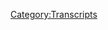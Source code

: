 {{DEFAULTSORT:
    #_TRANSCRIPT_0343:April 3-8, 2013
}}{{Transcript
    | title         = [[343: April 3-8, 2013]]
    | caption       = [https://knowledgefight.libsyn.com/knowledge-fight-april-3-8-2013 Listen to this episode on Libsyn]
    | episodeNumber = [[343: April 3-8, 2013|343]]
    | length        = 02:45:23
}}

{{MessageBox
    | header     = Warning: Bot Generated Content
    | text       = This transcript was automatically generated by transcription software and likely contains many mistakes and misattributions. Please check the audio for definitive quotes, attribution, and context.
    | image      = N3yvass4myg91.webp
    | imagewidth = 50px
    | id         = warning
}}

{{TranscriptBlock
    | name      = Unknown Speaker
    | timestamp = 00:00:00.000
    | text      = I'm sick of them posing as if they're the good guys, saying, we are the bad guys, knowledge
}}

{{TranscriptBlock
    | name      = Unknown Speaker
    | timestamp = 00:00:23.960
    | text      = fight. I'm sick of them posing as if they're the good guys, saying, we are the bad guys,
}}

{{TranscriptBlock
    | name      = Unknown Speaker
    | timestamp = 00:00:30.960
    | text      = knowledge fight. Dan and Jordan, knowledge fight. Need, need money. Andy and Kansas,
}}

{{TranscriptBlock
    | name      = Unknown Speaker
    | timestamp = 00:00:40.960
    | text      = Andy and Kansas. Stop it. Andy and Kansas, Andy and Kansas. It's time to pray. Andy and
}}

{{TranscriptBlock
    | name      = Unknown Speaker
    | timestamp = 00:00:47.960
    | text      = Kansas, you're on the air, thanks for holding us. Hello Alex, I'm a good friend of color,
}}

{{TranscriptBlock
    | name      = Unknown Speaker
    | timestamp = 00:00:51.960
    | text      = I love your word. Knowledge Fight. Knowledge Fight dot com. I love you. Hey everybody,
}}

{{TranscriptBlock
    | name      = Unknown Speaker
    | timestamp = 00:00:59.960
    | text      = welcome back to Knowledge Fight. I'm Dan. I'm Jordan. We're a couple dudes, like to
}}

{{TranscriptBlock
    | name      = Unknown Speaker
    | timestamp = 00:01:02.960
    | text      = sit around, drink novelty beverages and talk a little bit about Alex Jones. Indeed we are
}}

{{TranscriptBlock
    | name      = Unknown Speaker
    | timestamp = 00:01:06.959
    | text      = Dan. Jordan. Dan. Jordan. Obviously we didn't talk about it last weekend. Okay. Because
}}

{{TranscriptBlock
    | name      = Unknown Speaker
    | timestamp = 00:01:12.959
    | text      = of course. What happened last weekend? It was Friday the 13th. Oh yeah it was. I didn't
}}

{{TranscriptBlock
    | name      = Unknown Speaker
    | timestamp = 00:01:17.959
    | text      = know that, I completely forgot about it. Completely forgot too. I woke up on the day and people
}}

{{TranscriptBlock
    | name      = Unknown Speaker
    | timestamp = 00:01:21.959
    | text      = were like, oh it's Friday the 13th and I was like, oh that's a real thing that can happen.
}}

{{TranscriptBlock
    | name      = Unknown Speaker
    | timestamp = 00:01:25.959
    | text      = I'll be damned. Yeah, well look at all of you. So in honor of that. Oh, my favorite
}}

{{TranscriptBlock
    | name      = Unknown Speaker
    | timestamp = 00:01:32.959
    | text      = horror movie. Is there, is there, no I don't, actually I was more like, is there, was there
}}

{{TranscriptBlock
    | name      = Unknown Speaker
    | timestamp = 00:01:36.959
    | text      = a situation in real life where you were actually like, holy shit afraid. You know, like I thought
}}

{{TranscriptBlock
    | name      = Unknown Speaker
    | timestamp = 00:01:41.959
    | text      = I was going to die. Yeah, I mean I got robbed at gunpoint when I worked at a gas station.
}}

{{TranscriptBlock
    | name      = Unknown Speaker
    | timestamp = 00:01:45.959
    | text      = Right, well that'll do it. Oh, there's that. Did you think you were going to die? No, I
}}

{{TranscriptBlock
    | name      = Unknown Speaker
    | timestamp = 00:01:48.959
    | text      = didn't. Yeah, right? I didn't think the guy was going to shoot me. I had, but I was scared
}}

{{TranscriptBlock
    | name      = Unknown Speaker
    | timestamp = 00:01:52.959
    | text      = as shit. Yeah, well of course. In the moment I didn't think that there was any reason that
}}

{{TranscriptBlock
    | name      = Unknown Speaker
    | timestamp = 00:01:56.959
    | text      = this would turn into a murder, but that didn't mean I didn't still go into shock. Right,
}}

{{TranscriptBlock
    | name      = Unknown Speaker
    | timestamp = 00:02:00.959
    | text      = right, right, right. There was that. There was the time my car skid off the road on some
}}

{{TranscriptBlock
    | name      = Unknown Speaker
    | timestamp = 00:02:03.959
    | text      = black ice. Those moments are terrifying. Yeah. I don't know. I've had other moments in the
}}

{{TranscriptBlock
    | name      = Unknown Speaker
    | timestamp = 00:02:09.960
    | text      = car driving for sure. I'm a really bad driver. You're a bad driver. Or I was. I haven't driven
}}

{{TranscriptBlock
    | name      = Unknown Speaker
    | timestamp = 00:02:13.960
    | text      = in like a decade. Yeah, I kind of suspected there's a reason that you and I have never
}}

{{TranscriptBlock
    | name      = Unknown Speaker
    | timestamp = 00:02:17.960
    | text      = been in a situation where you were driving. Well, I mean, I live in Chicago. I have very
}}

{{TranscriptBlock
    | name      = Unknown Speaker
    | timestamp = 00:02:20.960
    | text      = little need for a car. And then since I moved here, I haven't really, I kind of explored
}}

{{TranscriptBlock
    | name      = Unknown Speaker
    | timestamp = 00:02:26.960
    | text      = the possibility of getting my driver's license back. I'm just like, back when I used to drive,
}}

{{TranscriptBlock
    | name      = Unknown Speaker
    | timestamp = 00:02:31.960
    | text      = I'm kind of distractible. I'm not good at defensive driving. Right, right, right. Driving
}}

{{TranscriptBlock
    | name      = Unknown Speaker
    | timestamp = 00:02:37.960
    | text      = doesn't interest me much. It's not exciting. I don't know. So I, there are a number of
}}

{{TranscriptBlock
    | name      = Unknown Speaker
    | timestamp = 00:02:44.960
    | text      = instances where I had some kind of close calls. Like every time I had to merge onto the freeway,
}}

{{TranscriptBlock
    | name      = Unknown Speaker
    | timestamp = 00:02:49.960
    | text      = particularly back when I lived in Missouri. Yeah. Like if I'd be going to Jefferson City
}}

{{TranscriptBlock
    | name      = Unknown Speaker
    | timestamp = 00:02:52.960
    | text      = or some other small town in Missouri for fun or something. Yeah. That just terrified me.
}}

{{TranscriptBlock
    | name      = Unknown Speaker
    | timestamp = 00:02:59.960
    | text      = Merging onto incoming traffic. Merging really? On the highway. That's crazy. Every single
}}

{{TranscriptBlock
    | name      = Unknown Speaker
    | timestamp = 00:03:04.960
    | text      = time I was like, wow, this is where my car, like I'm dead. And of course it never did.
}}

{{TranscriptBlock
    | name      = Unknown Speaker
    | timestamp = 00:03:09.960
    | text      = But that would make, somehow that would make driving the most exciting experience though,
}}

{{TranscriptBlock
    | name      = Unknown Speaker
    | timestamp = 00:03:14.960
    | text      = right? How is it that you're simultaneously bored and the moment anything. Well, it's
}}

{{TranscriptBlock
    | name      = Unknown Speaker
    | timestamp = 00:03:18.960
    | text      = because I would avoid that. I would take like side streets if possible, like take access
}}

{{TranscriptBlock
    | name      = Unknown Speaker
    | timestamp = 00:03:24.960
    | text      = roads. Just to avoid merging onto. Absolutely. You would have been half an hour to the trip.
}}

{{TranscriptBlock
    | name      = Unknown Speaker
    | timestamp = 00:03:30.960
    | text      = I don't give a shit. That's amazing to me. I like that I've decided to expound more on
}}

{{TranscriptBlock
    | name      = Unknown Speaker
    | timestamp = 00:03:34.960
    | text      = this than getting robbed at gunpoint. Well yeah, but we've talked about getting robbed
}}

{{TranscriptBlock
    | name      = Unknown Speaker
    | timestamp = 00:03:38.960
    | text      = at gunpoint. Maybe we have, maybe we haven't. I'm not entirely sure. Yeah. I never, I'm
}}

{{TranscriptBlock
    | name      = Unknown Speaker
    | timestamp = 00:03:42.960
    | text      = beginning to forget what it is we've discussed on the show and in real life. Yeah. And the
}}

{{TranscriptBlock
    | name      = Unknown Speaker
    | timestamp = 00:03:46.960
    | text      = fact that we have so many episodes that we've done, I'm like, I don't want to repeat stories.
}}

{{TranscriptBlock
    | name      = Unknown Speaker
    | timestamp = 00:03:51.960
    | text      = I only have a few. Well, you were making fun of me for writing down questions. I was like,
}}

{{TranscriptBlock
    | name      = Unknown Speaker
    | timestamp = 00:03:58.960
    | text      = no, I don't want to repeat questions. Right? Not, I'm, I'm fucking struggling. Glad you
}}

{{TranscriptBlock
    | name      = Unknown Speaker
    | timestamp = 00:04:04.960
    | text      = didn't ask about scary movies because I hate them. Yeah, I know. Why would I give a shit
}}

{{TranscriptBlock
    | name      = Unknown Speaker
    | timestamp = 00:04:08.960
    | text      = about scary movies? Uh, so Jordan and this podcast where I know plenty about mortal fear,
}}

{{TranscriptBlock
    | name      = Unknown Speaker
    | timestamp = 00:04:13.960
    | text      = um, and also Alex Jones. And I know a little bit about one and none about the other. Right.
}}

{{TranscriptBlock
    | name      = Unknown Speaker
    | timestamp = 00:04:20.959
    | text      = So today, uh, Jordan, what we're going to be doing is, uh, I know on the last episode
}}

{{TranscriptBlock
    | name      = Unknown Speaker
    | timestamp = 00:04:23.959
    | text      = I said that I was going to stick around in the present and find out what's going on with
}}

{{TranscriptBlock
    | name      = Unknown Speaker
    | timestamp = 00:04:27.959
    | text      = Alex and watch him as whatever his story is, goes the direction it's going. Right. And
}}

{{TranscriptBlock
    | name      = Unknown Speaker
    | timestamp = 00:04:32.959
    | text      = it didn't go anywhere. It's so boring. He just, I mean, he's just continuing this crusade
}}

{{TranscriptBlock
    | name      = Unknown Speaker
    | timestamp = 00:04:37.959
    | text      = against abortion, which I mean, we've already seen how extreme he's getting. Why listen
}}

{{TranscriptBlock
    | name      = Unknown Speaker
    | timestamp = 00:04:42.959
    | text      = to it again? It's just continuing. What's the point of that? Uh, for our show at least.
}}

{{TranscriptBlock
    | name      = Unknown Speaker
    | timestamp = 00:04:47.959
    | text      = What's the point of that? Um, and then he did his debate night coverage, uh, the democratic
}}

{{TranscriptBlock
    | name      = Unknown Speaker
    | timestamp = 00:04:52.959
    | text      = debates and it's just stupid. It's fucking dumb as shit. Robert Barnes is on. I think
}}

{{TranscriptBlock
    | name      = Unknown Speaker
    | timestamp = 00:04:57.959
    | text      = he's, I don't know. I think he's hashtag yang gang though. I think he's into Andrew Yang,
}}

{{TranscriptBlock
    | name      = Unknown Speaker
    | timestamp = 00:05:04.959
    | text      = which doesn't surprise me for various reasons. I'm still sticking with Avatar Aang. That's
}}

{{TranscriptBlock
    | name      = Unknown Speaker
    | timestamp = 00:05:10.959
    | text      = my gang. The only thing that I thought was really interesting at all is that Barnes is
}}

{{TranscriptBlock
    | name      = Unknown Speaker
    | timestamp = 00:05:14.959
    | text      = being brought on and it's really discussed quite a bit how he's a political gambler and
}}

{{TranscriptBlock
    | name      = Unknown Speaker
    | timestamp = 00:05:20.959
    | text      = it really seems like he's trying to handicap the field so the audience can bet on the election,
}}

{{TranscriptBlock
    | name      = Unknown Speaker
    | timestamp = 00:05:25.959
    | text      = which is very weird. That's actually kind of very interesting. It's a strange twist
}}

{{TranscriptBlock
    | name      = Unknown Speaker
    | timestamp = 00:05:31.959
    | text      = for Infowars to do to their audience. Like not only are you getting the best political
}}

{{TranscriptBlock
    | name      = Unknown Speaker
    | timestamp = 00:05:37.959
    | text      = analysis ever, you got gambling bets from Robert Barnes, constitutional lawyer. See
}}

{{TranscriptBlock
    | name      = Unknown Speaker
    | timestamp = 00:05:42.959
    | text      = now that I actually really like that. Not in like real life. I think that's hilarious.
}}

{{TranscriptBlock
    | name      = Unknown Speaker
    | timestamp = 00:05:47.959
    | text      = As an idea, it's very funny. Alex is Sandy Hook lawyer is coming on the show as an expert
}}

{{TranscriptBlock
    | name      = Unknown Speaker
    | timestamp = 00:05:53.959
    | text      = in political gambling to tell you which democratic primary candidate to bet on. Listen to that
}}

{{TranscriptBlock
    | name      = Unknown Speaker
    | timestamp = 00:05:58.959
    | text      = sentence. That's hilarious. Which you can only do in any meaningful way outside of the
}}

{{TranscriptBlock
    | name      = Unknown Speaker
    | timestamp = 00:06:02.959
    | text      = United States. There are places you could bet like pennies on, but it has to be as like
}}

{{TranscriptBlock
    | name      = Unknown Speaker
    | timestamp = 00:06:09.959
    | text      = it's not gambling, it's predictive. There's a weird technicality, but it's only for basically
}}

{{TranscriptBlock
    | name      = Unknown Speaker
    | timestamp = 00:06:15.959
    | text      = like you could win 50 cents betting on a candidate. But if you go overseas where it's legal,
}}

{{TranscriptBlock
    | name      = Unknown Speaker
    | timestamp = 00:06:21.959
    | text      = it's very weird. But I was like that doesn't make a show. That's not an episode. So I
}}

{{TranscriptBlock
    | name      = Unknown Speaker
    | timestamp = 00:06:27.959
    | text      = decided I had to go back to the past. And so today we're going to be going over April
}}

{{TranscriptBlock
    | name      = Unknown Speaker
    | timestamp = 00:06:32.959
    | text      = 3rd through April 8th, 2013. And man, I'm reaching a point where it's becoming harder
}}

{{TranscriptBlock
    | name      = Unknown Speaker
    | timestamp = 00:06:39.959
    | text      = and harder for me to deny certain things about Alex Jones. And one of them is I think we
}}

{{TranscriptBlock
    | name      = Unknown Speaker
    | timestamp = 00:06:45.959
    | text      = were dumb to ever consider him being stupid. That stupid evil continuum thing. I think
}}

{{TranscriptBlock
    | name      = Unknown Speaker
    | timestamp = 00:06:52.959
    | text      = that we were foolish that we ever thought that stupid was a possibility. Oh shit. So
}}

{{TranscriptBlock
    | name      = Unknown Speaker
    | timestamp = 00:06:58.959
    | text      = we're I'm beginning to consider the possibility that the appearance of stupidity is cover
}}

{{TranscriptBlock
    | name      = Unknown Speaker
    | timestamp = 00:07:03.959
    | text      = for the evil. Okay. I'm not saying this is the case because this would be a crazy thing
}}

{{TranscriptBlock
    | name      = Unknown Speaker
    | timestamp = 00:07:07.959
    | text      = to just say with no real definitive evidence. But I wouldn't be totally surprised if Alex's
}}

{{TranscriptBlock
    | name      = Unknown Speaker
    | timestamp = 00:07:14.959
    | text      = whole like being dumb is an act at this point. I see trends that are happening here that
}}

{{TranscriptBlock
    | name      = Unknown Speaker
    | timestamp = 00:07:22.959
    | text      = are like this wouldn't happen by accident. Anyway, it'll all make sense as we get through
}}

{{TranscriptBlock
    | name      = Unknown Speaker
    | timestamp = 00:07:28.959
    | text      = it I hope. Or otherwise I'll just look weird. But before we get down to business on any
}}

{{TranscriptBlock
    | name      = Unknown Speaker
    | timestamp = 00:07:33.959
    | text      = of that, we've got to take a moment and say thank you to some people who have signed up
}}

{{TranscriptBlock
    | name      = Unknown Speaker
    | timestamp = 00:07:37.959
    | text      = and are supporting the show. So first of all, Brad, thank you so much. You are now a policy
}}

{{TranscriptBlock
    | name      = Unknown Speaker
    | timestamp = 00:07:41.959
    | text      = wonk. I'm a policy wonk. Thank you, Brad. I like to believe that that's Brad from the
}}

{{TranscriptBlock
    | name      = Unknown Speaker
    | timestamp = 00:07:45.959
    | text      = Real World Road Rules Challenge. It could be Brad. I hope so. He lives in the Chicagoland
}}

{{TranscriptBlock
    | name      = Unknown Speaker
    | timestamp = 00:07:49.959
    | text      = area. Does he, Brad? Hit us up. Probably not him. Nope. Next, Nick. Thank you so much.
}}

{{TranscriptBlock
    | name      = Unknown Speaker
    | timestamp = 00:07:53.959
    | text      = You're now a policy wonk. I'm a policy wonk. Thank you, Nick. Next, Pally. Thank you so
}}

{{TranscriptBlock
    | name      = Unknown Speaker
    | timestamp = 00:07:58.959
    | text      = much. You are now a policy wonk. I'm a policy wonk. Thanks, Pally. Next, Clayton. Thank
}}

{{TranscriptBlock
    | name      = Unknown Speaker
    | timestamp = 00:08:03.959
    | text      = you so much. You are now a policy wonk. I'm a policy wonk. Thanks, Clayton. I like to
}}

{{TranscriptBlock
    | name      = Unknown Speaker
    | timestamp = 00:08:08.959
    | text      = believe that's David Clayton Thomas, lead singer of Blood, Sweat, and Tears. Oh yeah?
}}

{{TranscriptBlock
    | name      = Unknown Speaker
    | timestamp = 00:08:11.959
    | text      = I like to think that's Michael Clayton, fictional character. Neither of those are people named
}}

{{TranscriptBlock
    | name      = Unknown Speaker
    | timestamp = 00:08:16.959
    | text      = Clayton. But thank you so much. Next, Spencer. Thank you so much. You are now a policy wonk.
}}

{{TranscriptBlock
    | name      = Unknown Speaker
    | timestamp = 00:08:20.959
    | text      = I'm a policy wonk. Thanks, Spencer. Next, Zilude. Thank you so much. You are now a policy
}}

{{TranscriptBlock
    | name      = Unknown Speaker
    | timestamp = 00:08:26.959
    | text      = wonk. I'm a policy wonk. Thank you, Zilude. And finally, this is a person who I got a
}}

{{TranscriptBlock
    | name      = Unknown Speaker
    | timestamp = 00:08:32.960
    | text      = message from with a special name, and I feel like I have to let them jump the line because
}}

{{TranscriptBlock
    | name      = Unknown Speaker
    | timestamp = 00:08:36.960
    | text      = of this special name. By the time we'd get to their shout-out, this might be a completely
}}

{{TranscriptBlock
    | name      = Unknown Speaker
    | timestamp = 00:08:42.960
    | text      = anachronistic name. Okay. So I feel like- What, Khaleesi? In a strange way, I gotta bump
}}

{{TranscriptBlock
    | name      = Unknown Speaker
    | timestamp = 00:08:49.960
    | text      = the line a little bit. This person donated on an elevated level. We appreciate it very
}}

{{TranscriptBlock
    | name      = Unknown Speaker
    | timestamp = 00:08:52.960
    | text      = much. So Boris is just as bad as Donald. Why the fuck is the UK being affected by memes?
}}

{{TranscriptBlock
    | name      = Unknown Speaker
    | timestamp = 00:08:58.960
    | text      = Thank you so much. You are now a technocrat. I'm a policy wonk. Crikey, mate. That's fantastic.
}}

{{TranscriptBlock
    | name      = Unknown Speaker
    | timestamp = 00:09:03.960
    | text      = Have yourself a brew. How's your 401k doing, bro? We gotta go full tilt boogie on this,
}}

{{TranscriptBlock
    | name      = Unknown Speaker
    | timestamp = 00:09:08.960
    | text      = Watson, all right? Let's just get down to business. We ain't making that money off that
}}

{{TranscriptBlock
    | name      = Unknown Speaker
    | timestamp = 00:09:11.960
    | text      = heroin. Why you pimps so good? My neck is freakishly large. I declare info war on you.
}}

{{TranscriptBlock
    | name      = Unknown Speaker
    | timestamp = 00:09:18.960
    | text      = Thank you so much. Boris is just as bad as Donald. Why the fuck is the UK being affected
}}

{{TranscriptBlock
    | name      = Unknown Speaker
    | timestamp = 00:09:22.960
    | text      = by memes? Yes, thank you very much. He may not be long for office. You never know. We
}}

{{TranscriptBlock
    | name      = Unknown Speaker
    | timestamp = 00:09:29.960
    | text      = don't know what's going to happen by the time the time comes. Unfortunately, I've just revealed
}}

{{TranscriptBlock
    | name      = Unknown Speaker
    | timestamp = 00:09:34.960
    | text      = to the audience possibly that the way you skip the line is a time-sensitive joke name
}}

{{TranscriptBlock
    | name      = Unknown Speaker
    | timestamp = 00:09:40.960
    | text      = for yourself. No, we can't be doing this. We can't be doing this. I may have said a terrible
}}

{{TranscriptBlock
    | name      = Unknown Speaker
    | timestamp = 00:09:43.960
    | text      = precedent, but thank you very much. If you're out there listening and you like what we do,
}}

{{TranscriptBlock
    | name      = Unknown Speaker
    | timestamp = 00:09:48.960
    | text      = you like the show, you can support our work and the continued existence isn't fair. This
}}

{{TranscriptBlock
    | name      = Unknown Speaker
    | timestamp = 00:09:55.960
    | text      = show will exist in the form that it exists, but you can support the show by going to our
}}

{{TranscriptBlock
    | name      = Unknown Speaker
    | timestamp = 00:10:01.960
    | text      = website, knowledgefight.com, clicking the button that says support the show. We would
}}

{{TranscriptBlock
    | name      = Unknown Speaker
    | timestamp = 00:10:04.960
    | text      = appreciate it. Yeah, that is timely in that either he won't be president for that much
}}

{{TranscriptBlock
    | name      = Unknown Speaker
    | timestamp = 00:10:09.960
    | text      = longer or the UK won't be a thing for that much longer. Or everybody will. We will all
}}

{{TranscriptBlock
    | name      = Unknown Speaker
    | timestamp = 00:10:14.960
    | text      = be meme. Forget that Borg nonsense. We will all become incorporated into meme. It's never
}}

{{TranscriptBlock
    | name      = Unknown Speaker
    | timestamp = 00:10:22.960
    | text      = going to happen. Before we get to April 3rd through 8th, I just want to play one. I didn't
}}

{{TranscriptBlock
    | name      = Unknown Speaker
    | timestamp = 00:10:27.960
    | text      = have an out of context drop from this time, so I figured why not. I did listen to the
}}

{{TranscriptBlock
    | name      = Unknown Speaker
    | timestamp = 00:10:32.960
    | text      = present day episodes in September. Here's an out of context drop from one of the present
}}

{{TranscriptBlock
    | name      = Unknown Speaker
    | timestamp = 00:10:37.960
    | text      = day. So, Pootiepie just cocked the ADL. Great. Alex is celebrating Pootiepie taking back
}}

{{TranscriptBlock
    | name      = Unknown Speaker
    | timestamp = 00:10:52.960
    | text      = his $50,000 donation to the Anti-Defamation League. You know, I just, you don't have to
}}

{{TranscriptBlock
    | name      = Unknown Speaker
    | timestamp = 00:11:01.960
    | text      = go that far back before people are in like full on, you're fucking crazy. Like seriously,
}}

{{TranscriptBlock
    | name      = Unknown Speaker
    | timestamp = 00:11:06.960
    | text      = go back 20 years and tell somebody that someday a sentence like that will exist and they will
}}

{{TranscriptBlock
    | name      = Unknown Speaker
    | timestamp = 00:11:11.960
    | text      = punch you in the face. A guy who makes billions of dollars. Fucking video games. And doing
}}

{{TranscriptBlock
    | name      = Unknown Speaker
    | timestamp = 00:11:20.960
    | text      = racist pranks maybe. So Alex's telling of the story is that the ADL, right, so Pootiepie
}}

{{TranscriptBlock
    | name      = Unknown Speaker
    | timestamp = 00:11:29.960
    | text      = made this offer of this donation. And then the ADL didn't thank him properly. So Pootiepie
}}

{{TranscriptBlock
    | name      = Unknown Speaker
    | timestamp = 00:11:35.960
    | text      = was that it? Because I've heard the, I've heard the narrative being said that a lot
}}

{{TranscriptBlock
    | name      = Unknown Speaker
    | timestamp = 00:11:40.960
    | text      = of people were mad at him for caving to Jewish interests when I didn't realize that it was
}}

{{TranscriptBlock
    | name      = Unknown Speaker
    | timestamp = 00:11:47.960
    | text      = in fact, the Jews just weren't being nice enough. That's why he had to take their money
}}

{{TranscriptBlock
    | name      = Unknown Speaker
    | timestamp = 00:11:51.960
    | text      = away. That's Alex's spin on it. Although I think in reality it's closer to, you got a
}}

{{TranscriptBlock
    | name      = Unknown Speaker
    | timestamp = 00:11:56.960
    | text      = lot of bad tweets from racists and anti-Semites. So cool. Good spin. Good spin. So we jump
}}

{{TranscriptBlock
    | name      = Unknown Speaker
    | timestamp = 00:12:02.960
    | text      = in here on April 3rd and it's like, there are these times when I'm listening to Alex's
}}

{{TranscriptBlock
    | name      = Unknown Speaker
    | timestamp = 00:12:07.960
    | text      = show and like it sucks and there's a lot of stuff that sucks throughout a lot of this.
}}

{{TranscriptBlock
    | name      = Unknown Speaker
    | timestamp = 00:12:12.960
    | text      = But then there's other times when I'm like, oh boy, here we go. I'm interested. I like
}}

{{TranscriptBlock
    | name      = Unknown Speaker
    | timestamp = 00:12:17.960
    | text      = this beginning. It doesn't last long, but I really like this. And then I've got something
}}

{{TranscriptBlock
    | name      = Unknown Speaker
    | timestamp = 00:12:24.960
    | text      = that's a little bit fun, but it's also painful and I don't normally cover goofy things unless
}}

{{TranscriptBlock
    | name      = Unknown Speaker
    | timestamp = 00:12:29.960
    | text      = it educates people. And I heard last week, hey Alex, cover the reptoid secret service
}}

{{TranscriptBlock
    | name      = Unknown Speaker
    | timestamp = 00:12:36.960
    | text      = agent. Oh. And I didn't even go look it up. I'm like, no, I have serious things to do.
}}

{{TranscriptBlock
    | name      = Unknown Speaker
    | timestamp = 00:12:42.960
    | text      = Eyebrow raise. I was just talking to a senior secret service person the other day. It was
}}

{{TranscriptBlock
    | name      = Unknown Speaker
    | timestamp = 00:12:48.960
    | text      = amazing. Anyway, side issue. And so people kept sending me the video, so I happened to
}}

{{TranscriptBlock
    | name      = Unknown Speaker
    | timestamp = 00:12:57.960
    | text      = watch it yesterday afternoon. We're going to be playing it coming up. And I went, I've
}}

{{TranscriptBlock
    | name      = Unknown Speaker
    | timestamp = 00:13:05.960
    | text      = seen that guy before. The one they're saying is a reptoid. She has extremely male features
}}

{{TranscriptBlock
    | name      = Unknown Speaker
    | timestamp = 00:13:11.960
    | text      = and I've seen that guy before. That's a secret service agents that's spoken out. And ladies
}}

{{TranscriptBlock
    | name      = Unknown Speaker
    | timestamp = 00:13:20.960
    | text      = and gentlemen, I snapped my fingers for about 20 minutes doing a search on YouTube. Why
}}

{{TranscriptBlock
    | name      = Unknown Speaker
    | timestamp = 00:13:25.960
    | text      = too long? What? And guess what, ladies and gentlemen, I found him and we've got his name
}}

{{TranscriptBlock
    | name      = Unknown Speaker
    | timestamp = 00:13:31.960
    | text      = and he is a guy that quit and spoke out for the second amendment and it's probably a psy
}}

{{TranscriptBlock
    | name      = Unknown Speaker
    | timestamp = 00:13:39.960
    | text      = op against him or something. The point is that is my favorite kind of thing. That is,
}}

{{TranscriptBlock
    | name      = Unknown Speaker
    | timestamp = 00:13:45.960
    | text      = that's where I want Alex to live right there. That is like, okay, so look, there's these
}}

{{TranscriptBlock
    | name      = Unknown Speaker
    | timestamp = 00:13:50.960
    | text      = people and they're putting out this video about how there's a reptilian working in the
}}

{{TranscriptBlock
    | name      = Unknown Speaker
    | timestamp = 00:13:54.960
    | text      = secret service, right? Right. So, okay, you guys know that, but the truth is that actually
}}

{{TranscriptBlock
    | name      = Unknown Speaker
    | timestamp = 00:13:59.960
    | text      = a secret service guy who spoke out in favor of the second amendment. So the globalists
}}

{{TranscriptBlock
    | name      = Unknown Speaker
    | timestamp = 00:14:03.960
    | text      = are telling you that he's a reptilian. Even your conspiracy theories are globalist run.
}}

{{TranscriptBlock
    | name      = Unknown Speaker
    | timestamp = 00:14:08.960
    | text      = Okay. I love it. That's, that's pretty good. That's pretty good. That's, I'm not gonna,
}}

{{TranscriptBlock
    | name      = Unknown Speaker
    | timestamp = 00:14:14.960
    | text      = I'm not going to take that away from him. And the way that he gets into it is such a
}}

{{TranscriptBlock
    | name      = Unknown Speaker
    | timestamp = 00:14:18.960
    | text      = fucking, I'm at, look, I don't have time to talk about your bullshit. Right. So when I
}}

{{TranscriptBlock
    | name      = Unknown Speaker
    | timestamp = 00:14:24.960
    | text      = looked at it and I was like, Hmm, I'm going to need to talk about their bullshit, but
}}

{{TranscriptBlock
    | name      = Unknown Speaker
    | timestamp = 00:14:31.960
    | text      = it's not your bullshit. It's my bullshit we're talking about. This is your bullshit. It's
}}

{{TranscriptBlock
    | name      = Unknown Speaker
    | timestamp = 00:14:35.960
    | text      = dumb. My bullshit is smart. This has become too big for me to ignore. There's too much
}}

{{TranscriptBlock
    | name      = Unknown Speaker
    | timestamp = 00:14:40.960
    | text      = attention on this and I feel like I could piggyback it a little bit. Oh, and also as
}}

{{TranscriptBlock
    | name      = Unknown Speaker
    | timestamp = 00:14:44.960
    | text      = we learned later, Glenn Beck talked about it, which kind of forces Alex's hand to take
}}

{{TranscriptBlock
    | name      = Unknown Speaker
    | timestamp = 00:14:49.960
    | text      = on it. Yeah. So Alex is also missing a crucial element of the story, uh, which is kind of
}}

{{TranscriptBlock
    | name      = Unknown Speaker
    | timestamp = 00:14:55.960
    | text      = one of the reasons it caught so much momentum in the conspiracy community. Sure. This was
}}

{{TranscriptBlock
    | name      = Unknown Speaker
    | timestamp = 00:14:59.960
    | text      = a video of a secret service agent who appeared to be a reptilian, but that wasn't the central
}}

{{TranscriptBlock
    | name      = Unknown Speaker
    | timestamp = 00:15:03.960
    | text      = focus of a lot of the framing. When the videos were posted on YouTube, here's a description
}}

{{TranscriptBlock
    | name      = Unknown Speaker
    | timestamp = 00:15:08.960
    | text      = that went along with the video quote, a shape shifter, alien humanoid working for the powers
}}

{{TranscriptBlock
    | name      = Unknown Speaker
    | timestamp = 00:15:13.960
    | text      = that be caught in high definition video during an event of the Zionist cabal. Yeah. Oh boy.
}}

{{TranscriptBlock
    | name      = Unknown Speaker
    | timestamp = 00:15:20.960
    | text      = You see the guy who was protecting president Obama during a speech he gave to APAC or the
}}

{{TranscriptBlock
    | name      = Unknown Speaker
    | timestamp = 00:15:25.960
    | text      = American Israeli public affairs committee. And this was a massive part of the conspiracy.
}}

{{TranscriptBlock
    | name      = Unknown Speaker
    | timestamp = 00:15:30.960
    | text      = It was that the reptilian shape shifter was there because the meeting was a highly important
}}

{{TranscriptBlock
    | name      = Unknown Speaker
    | timestamp = 00:15:34.960
    | text      = Zog affair. Gotcha. Zionist occupied government. Okay. So what you're saying is the reptoids
}}

{{TranscriptBlock
    | name      = Unknown Speaker
    | timestamp = 00:15:41.960
    | text      = knocked the, uh, ADL is what I guess. Yeah. So it's, uh, Alex is kind of not engaging
}}

{{TranscriptBlock
    | name      = Unknown Speaker
    | timestamp = 00:15:48.960
    | text      = with that part of it is why a lot of these internet dub dubs were interested in the first
}}

{{TranscriptBlock
    | name      = Unknown Speaker
    | timestamp = 00:15:54.960
    | text      = place. It was proof that the, the APAC is so important that there's even interstellar
}}

{{TranscriptBlock
    | name      = Unknown Speaker
    | timestamp = 00:15:59.960
    | text      = involvement. Oh boy. Yeah. Okay. So like I said, one of the reasons that Alex is, uh,
}}

{{TranscriptBlock
    | name      = Unknown Speaker
    | timestamp = 00:16:06.960
    | text      = like forced his hand on this thing is that because Glenn Beck has talked about it and
}}

{{TranscriptBlock
    | name      = Unknown Speaker
    | timestamp = 00:16:10.960
    | text      = that offends Alex. So he uses it as an opportunity to do a lot of fucking time yelling about
}}

{{TranscriptBlock
    | name      = Unknown Speaker
    | timestamp = 00:16:16.960
    | text      = Glenn Beck on this episode. And some of his complaints are kind of funny. I have a clip
}}

{{TranscriptBlock
    | name      = Unknown Speaker
    | timestamp = 00:16:20.960
    | text      = of Glenn Beck covering this, laughing at people that believe in the Bilderberg group and Illuminati,
}}

{{TranscriptBlock
    | name      = Unknown Speaker
    | timestamp = 00:16:25.960
    | text      = and he laughs and says it doesn't exist. To be clear, that's not about the aliens. That's
}}

{{TranscriptBlock
    | name      = Unknown Speaker
    | timestamp = 00:16:30.960
    | text      = about the, uh, Alex's narratives about the billions of bullets. So just be, I don't want
}}

{{TranscriptBlock
    | name      = Unknown Speaker
    | timestamp = 00:16:36.960
    | text      = it to, I don't want it to appear that because we were just talking about the aliens, that
}}

{{TranscriptBlock
    | name      = Unknown Speaker
    | timestamp = 00:16:40.960
    | text      = that's what the pronoun reference was. This is days ago, last week, and I'm not here to
}}

{{TranscriptBlock
    | name      = Unknown Speaker
    | timestamp = 00:16:48.960
    | text      = bash Glenn Beck, but I mean, that's pure gatekeeping bull. Glenn Beck wants you to believe the
}}

{{TranscriptBlock
    | name      = Unknown Speaker
    | timestamp = 00:16:54.960
    | text      = world government is only George Soros when it's Bill Gates. It's all of them. Okay. So
}}

{{TranscriptBlock
    | name      = Unknown Speaker
    | timestamp = 00:17:02.960
    | text      = he takes issue with putting such a sharp focus on George Soros. You just can't take an entire
}}

{{TranscriptBlock
    | name      = Unknown Speaker
    | timestamp = 00:17:08.960
    | text      = body of work at once, can you? Alex even kind of scoffs at Glenn Beck calling Soros a Nazi
}}

{{TranscriptBlock
    | name      = Unknown Speaker
    | timestamp = 00:17:14.960
    | text      = collaborator. Yeah, yeah. You just can't take a totality of work. You got to look at a small
}}

{{TranscriptBlock
    | name      = Unknown Speaker
    | timestamp = 00:17:21.960
    | text      = part of it because once you start looking at all directions, you find out this guy doesn't
}}

{{TranscriptBlock
    | name      = Unknown Speaker
    | timestamp = 00:17:25.960
    | text      = believe a goddamn word of anything. Well, he believes some things, I think. And that's
}}

{{TranscriptBlock
    | name      = Unknown Speaker
    | timestamp = 00:17:29.960
    | text      = why, that's one of the things that I think is the most important of doing this show is
}}

{{TranscriptBlock
    | name      = Unknown Speaker
    | timestamp = 00:17:35.960
    | text      = separating the real from the facade. And the things that don't go away, the things that
}}

{{TranscriptBlock
    | name      = Unknown Speaker
    | timestamp = 00:17:40.960
    | text      = are consistent are the things that are intrinsic to him. And there are very few things, and
}}

{{TranscriptBlock
    | name      = Unknown Speaker
    | timestamp = 00:17:45.960
    | text      = it seems to be whiteness and guns. Whiteness and guns. Those seem to be just about the
}}

{{TranscriptBlock
    | name      = Unknown Speaker
    | timestamp = 00:17:50.960
    | text      = only things, yeah. So I think that speaks volumes. So he has some more complaints about
}}

{{TranscriptBlock
    | name      = Unknown Speaker
    | timestamp = 00:17:57.960
    | text      = Glenn Beck. Actually, this is kind of a good way for me to say that that sentence I just
}}

{{TranscriptBlock
    | name      = Unknown Speaker
    | timestamp = 00:18:02.960
    | text      = said was kind of inaccurate. Masculinity is also... His version of masculinity is also
}}

{{TranscriptBlock
    | name      = Unknown Speaker
    | timestamp = 00:18:08.960
    | text      = very important. He doesn't think Glenn Beck is manly enough. And I'm not here to attack
}}

{{TranscriptBlock
    | name      = Unknown Speaker
    | timestamp = 00:18:13.960
    | text      = Glenn Beck except he is attacking me, I've learned now, every week telling his listeners
}}

{{TranscriptBlock
    | name      = Unknown Speaker
    | timestamp = 00:18:18.960
    | text      = you can't trust Alex Jones. No, you can't trust Glenn Beck. And I'm on a lot of the
}}

{{TranscriptBlock
    | name      = Unknown Speaker
    | timestamp = 00:18:27.960
    | text      = same stations with him. For program directors, you know it, you hear it. I didn't start this.
}}

{{TranscriptBlock
    | name      = Unknown Speaker
    | timestamp = 00:18:32.960
    | text      = Says the guy who started it. Okay, the bullets are real. The FEMA camps are real. Fukushima's
}}

{{TranscriptBlock
    | name      = Unknown Speaker
    | timestamp = 00:18:38.960
    | text      = real. I'm real, buddy. And I know effeminate men don't like real men. I get it. You trawler?
}}

{{TranscriptBlock
    | name      = Unknown Speaker
    | timestamp = 00:18:47.960
    | text      = Get out of my way. I'm trying to save this republic. All right? All right. I think there's
}}

{{TranscriptBlock
    | name      = Unknown Speaker
    | timestamp = 00:18:54.960
    | text      = plenty of effeminate men who like real men. But leaving that aside, this is so ridiculous.
}}

{{TranscriptBlock
    | name      = Unknown Speaker
    | timestamp = 00:19:00.960
    | text      = I want a laundry list of right wing figures to call each other trollops. You trollop. You
}}

{{TranscriptBlock
    | name      = Unknown Speaker
    | timestamp = 00:19:06.960
    | text      = trollop, sir. You trollop. I challenge you to a duel. Dancing amidst my friends and I
}}

{{TranscriptBlock
    | name      = Unknown Speaker
    | timestamp = 00:19:13.960
    | text      = this way. I mean, there is a lot of this, too. This is not the only instance of him
}}

{{TranscriptBlock
    | name      = Unknown Speaker
    | timestamp = 00:19:21.960
    | text      = calling Glenn Beck lighten the loafers and these sorts of homophobic coded insults throughout
}}

{{TranscriptBlock
    | name      = Unknown Speaker
    | timestamp = 00:19:28.960
    | text      = this episode. But I think that's a pretty good example of it. So he also is convinced
}}

{{TranscriptBlock
    | name      = Unknown Speaker
    | timestamp = 00:19:35.960
    | text      = that Glenn Beck is just afraid because Alex Jones is getting big. He's getting popular.
}}

{{TranscriptBlock
    | name      = Unknown Speaker
    | timestamp = 00:19:40.960
    | text      = He just went on Piers Morgan and yelled at. Yeah, like everybody loves Alex now. And Glenn
}}

{{TranscriptBlock
    | name      = Unknown Speaker
    | timestamp = 00:19:45.960
    | text      = Beck is fucking jealous. And then he makes another claim here in this clip that is also
}}

{{TranscriptBlock
    | name      = Unknown Speaker
    | timestamp = 00:19:51.960
    | text      = incongruous with his Alex's presentation. Glenn Beck is freaked out because, you know,
}}

{{TranscriptBlock
    | name      = Unknown Speaker
    | timestamp = 00:19:56.960
    | text      = just on Justin TV, we'll get three and a half million viewers. I mean, just in a day or
}}

{{TranscriptBlock
    | name      = Unknown Speaker
    | timestamp = 00:20:00.960
    | text      = two, just with a video stream. Glenn Beck goes on air and says it doesn't exist. Because
}}

{{TranscriptBlock
    | name      = Unknown Speaker
    | timestamp = 00:20:05.960
    | text      = I guess Peter Thiel, the big libertarian Bilderberg group member, has got his thumb all over the
}}

{{TranscriptBlock
    | name      = Unknown Speaker
    | timestamp = 00:20:11.960
    | text      = liberty movement. Oh, I mean, I just don't even know what to say anymore. OK. All right.
}}

{{TranscriptBlock
    | name      = Unknown Speaker
    | timestamp = 00:20:18.960
    | text      = There are no bullets. There's no Bilderberg group. And there's no global government either,
}}

{{TranscriptBlock
    | name      = Unknown Speaker
    | timestamp = 00:20:22.960
    | text      = Glenn. Oh, but you're not gatekeeping, Glenn. Sure. I'm the liar. Oh, by the way, he calls
}}

{{TranscriptBlock
    | name      = Unknown Speaker
    | timestamp = 00:20:28.960
    | text      = me a fascist and a piece of garbage. Yeah, because, folks, the globalists know I'm for
}}

{{TranscriptBlock
    | name      = Unknown Speaker
    | timestamp = 00:20:35.960
    | text      = real. Got to say, I like Alex's version of Glenn Beck in 2013. I'm not sure it's an accurate
}}

{{TranscriptBlock
    | name      = Unknown Speaker
    | timestamp = 00:20:44.960
    | text      = portrait of everything Glenn Beck's up to, but hey, he keeps calling me a fascist and
}}

{{TranscriptBlock
    | name      = Unknown Speaker
    | timestamp = 00:20:48.960
    | text      = a piece of shit and I'm a liar. Like, well, you know, you got to give it up to that Somali
}}

{{TranscriptBlock
    | name      = Unknown Speaker
    | timestamp = 00:20:53.960
    | text      = pirate. He's not wrong about any of that stuff. And he's correctly pointing out Peter Thiel
}}

{{TranscriptBlock
    | name      = Unknown Speaker
    | timestamp = 00:20:57.960
    | text      = running everything. Well, Alex is. Yeah, I know. But Alex is saying, oh, he's saying
}}

{{TranscriptBlock
    | name      = Unknown Speaker
    | timestamp = 00:21:01.960
    | text      = that Glenn Beck has been bought off by Peter Thiel. Oh, I thought it was the other way
}}

{{TranscriptBlock
    | name      = Unknown Speaker
    | timestamp = 00:21:05.960
    | text      = around. I thought Glenn Beck was saying that. That's the incongruous part with how involved
}}

{{TranscriptBlock
    | name      = Unknown Speaker
    | timestamp = 00:21:10.960
    | text      = in Trump's campaign and transition team, Peter Thiel was. In just a few years back, Alex
}}

{{TranscriptBlock
    | name      = Unknown Speaker
    | timestamp = 00:21:16.960
    | text      = is like, he's trying to co-opt the entire Patriot move. He should remember the things
}}

{{TranscriptBlock
    | name      = Unknown Speaker
    | timestamp = 00:21:20.960
    | text      = he thinks. When he's thinking about things and he doesn't have a monetary interest in
}}

{{TranscriptBlock
    | name      = Unknown Speaker
    | timestamp = 00:21:25.960
    | text      = in the opposite being true, he's pretty right on. Well, Trump is a fucking gangster who
}}

{{TranscriptBlock
    | name      = Unknown Speaker
    | timestamp = 00:21:32.960
    | text      = doesn't have anybody. Peter Thiel is trying to co-opt the liberty movement. The Koch brothers
}}

{{TranscriptBlock
    | name      = Unknown Speaker
    | timestamp = 00:21:37.960
    | text      = are fucking thieves. Who else? What else do we got? I think that was his conclusion. It
}}

{{TranscriptBlock
    | name      = Unknown Speaker
    | timestamp = 00:21:43.960
    | text      = was close enough to it. But yeah, it's weird. He's really, really mad at Glenn Beck. He
}}

{{TranscriptBlock
    | name      = Unknown Speaker
    | timestamp = 00:21:48.960
    | text      = spends an inordinate amount of time on this episode screaming about Glenn Beck, kind of
}}

{{TranscriptBlock
    | name      = Unknown Speaker
    | timestamp = 00:21:53.960
    | text      = threatening him to. Yeah. Glenn Beck, you do not want me to focus on you. So they go,
}}

{{TranscriptBlock
    | name      = Unknown Speaker
    | timestamp = 00:22:00.960
    | text      = I just want you to like me and we can move forward and both be patriots. Blah, blah,
}}

{{TranscriptBlock
    | name      = Unknown Speaker
    | timestamp = 00:22:04.960
    | text      = blah. It's all. Oh, boy. So we're starting up the the we're going to get into a little
}}

{{TranscriptBlock
    | name      = Unknown Speaker
    | timestamp = 00:22:09.960
    | text      = rat beef and then we're going to come together. I'm going to go on your show. I think there's
}}

{{TranscriptBlock
    | name      = Unknown Speaker
    | timestamp = 00:22:13.960
    | text      = probably I mean, it's it might be sort of the same thing that he tried to do or he succeeded
}}

{{TranscriptBlock
    | name      = Unknown Speaker
    | timestamp = 00:22:17.960
    | text      = in doing with Rogan. The sneaky snake gambit. Yeah, we will call it. Yeah, it does it does
}}

{{TranscriptBlock
    | name      = Unknown Speaker
    | timestamp = 00:22:23.960
    | text      = kind of feel like the possibility of a fight and then coming to detente. And it works for
}}

{{TranscriptBlock
    | name      = Unknown Speaker
    | timestamp = 00:22:29.960
    | text      = everybody. Works for both of us. We both get a lot of press out of this. We both get to
}}

{{TranscriptBlock
    | name      = Unknown Speaker
    | timestamp = 00:22:33.960
    | text      = say horrible things about each other. That are true. And then make peace in a big, I
}}

{{TranscriptBlock
    | name      = Unknown Speaker
    | timestamp = 00:22:39.960
    | text      = don't know, Camp David summit. Call Steve Pacanik. Yeah. Preside over. Get the Taliban
}}

{{TranscriptBlock
    | name      = Unknown Speaker
    | timestamp = 00:22:44.960
    | text      = in here, by the way. Big developments on Steve Pacanik coming up later in this episode. I
}}

{{TranscriptBlock
    | name      = Unknown Speaker
    | timestamp = 00:22:49.960
    | text      = believe it. He insinuates himself into the show in one of the most amazing ways I have
}}

{{TranscriptBlock
    | name      = Unknown Speaker
    | timestamp = 00:22:54.960
    | text      = ever heard. All right. I'm so excited to tell you all about it. But before we get to that,
}}

{{TranscriptBlock
    | name      = Unknown Speaker
    | timestamp = 00:22:59.960
    | text      = Alex has to make a really weird claim. He, you know, for years and years, one of his
}}

{{TranscriptBlock
    | name      = Unknown Speaker
    | timestamp = 00:23:06.960
    | text      = most consistent things is like being convinced and telling his audience that the globalists
}}

{{TranscriptBlock
    | name      = Unknown Speaker
    | timestamp = 00:23:13.960
    | text      = and the Homeland Security, all of them have decided that white people are terrorists.
}}

{{TranscriptBlock
    | name      = Unknown Speaker
    | timestamp = 00:23:18.960
    | text      = Yes. Right. And so he's so against that. He makes a stunning claim in this next clip.
}}

{{TranscriptBlock
    | name      = Unknown Speaker
    | timestamp = 00:23:24.960
    | text      = When you see terrorists, remove that and say, Patriot, good guy, real man, head screwed
}}

{{TranscriptBlock
    | name      = Unknown Speaker
    | timestamp = 00:23:30.960
    | text      = on straight, a threat to the foreign globalists that are taking us over. That is not good
}}

{{TranscriptBlock
    | name      = Unknown Speaker
    | timestamp = 00:23:35.960
    | text      = because sometimes they are terrorists. Yeah. Yeah. You know, it's either that or he's
}}

{{TranscriptBlock
    | name      = Unknown Speaker
    | timestamp = 00:23:42.960
    | text      = coming out as pro terrorist. Well, I think he is. I mean, I think he is pro a white terrorist.
}}

{{TranscriptBlock
    | name      = Unknown Speaker
    | timestamp = 00:23:47.960
    | text      = Right, right. But maybe he's just pro all terrorists. Did we consider that? I mean,
}}

{{TranscriptBlock
    | name      = Unknown Speaker
    | timestamp = 00:23:51.960
    | text      = like what else explains that you got to give it up to the Somali pirates? Maybe he just
}}

{{TranscriptBlock
    | name      = Unknown Speaker
    | timestamp = 00:23:55.960
    | text      = really actually loves terror. He's covering for the nine 11 saying that that was an inside
}}

{{TranscriptBlock
    | name      = Unknown Speaker
    | timestamp = 00:24:00.960
    | text      = job. He's actually disappointed cause they weren't real terrorists. They were fake terrorists.
}}

{{TranscriptBlock
    | name      = Unknown Speaker
    | timestamp = 00:24:04.960
    | text      = The only people who can be terrorists are real men, Patriots with pride in their country
}}

{{TranscriptBlock
    | name      = Unknown Speaker
    | timestamp = 00:24:10.960
    | text      = trying to take down the foreign globalists. I mean, he hates like revolutionaries in Central
}}

{{TranscriptBlock
    | name      = Unknown Speaker
    | timestamp = 00:24:16.960
    | text      = and South America though. Like he, any communist that would be labeled a terrorist, he's super
}}

{{TranscriptBlock
    | name      = Unknown Speaker
    | timestamp = 00:24:22.960
    | text      = against. That's cause they're not Patriots. Yeah. Okay. I guess he likes a certain type
}}

{{TranscriptBlock
    | name      = Unknown Speaker
    | timestamp = 00:24:26.960
    | text      = of terrorist. He likes a certain type of terrorist. Okay. I'll side with you on that. I'll give
}}

{{TranscriptBlock
    | name      = Unknown Speaker
    | timestamp = 00:24:30.960
    | text      = it to you there. So Alex has a weird sort of a couple of, couple of narratives based
}}

{{TranscriptBlock
    | name      = Unknown Speaker
    | timestamp = 00:24:37.960
    | text      = on news stories that he's throwing out on this episode that I think are such clear indications
}}

{{TranscriptBlock
    | name      = Unknown Speaker
    | timestamp = 00:24:44.960
    | text      = of how his brain works. Like I, I, I can't stress enough like how this is a fingerprint
}}

{{TranscriptBlock
    | name      = Unknown Speaker
    | timestamp = 00:24:50.960
    | text      = of just how his processes work. It's pretty impressive. I have an article here, Dallas
}}

{{TranscriptBlock
    | name      = Unknown Speaker
    | timestamp = 00:24:56.960
    | text      = adds security for County officials because they don't know who they're saying. White
}}

{{TranscriptBlock
    | name      = Unknown Speaker
    | timestamp = 00:25:00.960
    | text      = supremacist. And I know the M O white supremacist who have a history of shooting cops and, and,
}}

{{TranscriptBlock
    | name      = Unknown Speaker
    | timestamp = 00:25:04.960
    | text      = and prosecutors know nothing like the Mexican mafia's history. I'd say 70% chance. It's
}}

{{TranscriptBlock
    | name      = Unknown Speaker
    | timestamp = 00:25:09.960
    | text      = a Mexican gang, a real cartel, 20, 20 to 30% chance. It is something like a white supremacist
}}

{{TranscriptBlock
    | name      = Unknown Speaker
    | timestamp = 00:25:17.960
    | text      = group. So what's going on here? He doesn't explain this story at all. There were like
}}

{{TranscriptBlock
    | name      = Unknown Speaker
    | timestamp = 00:25:22.960
    | text      = some murders of district attorneys, officials in Texas. So he does, I guess maybe he covered
}}

{{TranscriptBlock
    | name      = Unknown Speaker
    | timestamp = 00:25:29.960
    | text      = this on like the nightly news or something like that. He hasn't brought it up on the
}}

{{TranscriptBlock
    | name      = Unknown Speaker
    | timestamp = 00:25:32.960
    | text      = actual show yet. So I, I guess he's relying on his audience to be aware of the story.
}}

{{TranscriptBlock
    | name      = Unknown Speaker
    | timestamp = 00:25:37.960
    | text      = It's very strange. But the story he's talking about, the actual news story about adding
}}

{{TranscriptBlock
    | name      = Unknown Speaker
    | timestamp = 00:25:42.960
    | text      = security is out of a local Dallas outlet discussing this idea of whether or not, cause there's
}}

{{TranscriptBlock
    | name      = Unknown Speaker
    | timestamp = 00:25:47.960
    | text      = like areas where they have to go from the building to parking and it's unprotected area.
}}

{{TranscriptBlock
    | name      = Unknown Speaker
    | timestamp = 00:25:52.960
    | text      = When there's been murders in the area of district attorney's officials, like it kind of makes
}}

{{TranscriptBlock
    | name      = Unknown Speaker
    | timestamp = 00:25:57.960
    | text      = sense if the person's still on the run, we should not, it could be dangerous to go to
}}

{{TranscriptBlock
    | name      = Unknown Speaker
    | timestamp = 00:26:02.960
    | text      = your car. It's clear you're a target. So the reason, like I said, it's being discussed
}}

{{TranscriptBlock
    | name      = Unknown Speaker
    | timestamp = 00:26:08.960
    | text      = is cause in early 2013 there were a string of murders in Kaufman County, Texas, and two
}}

{{TranscriptBlock
    | name      = Unknown Speaker
    | timestamp = 00:26:13.960
    | text      = of the victims were the chief assistant district attorney and the criminal district attorney
}}

{{TranscriptBlock
    | name      = Unknown Speaker
    | timestamp = 00:26:17.960
    | text      = in the county. And the third victim was the latter's wife. It's clear there was targeting.
}}

{{TranscriptBlock
    | name      = Unknown Speaker
    | timestamp = 00:26:22.960
    | text      = It's undeniable the pattern. There were some conversations in the media that the culprits
}}

{{TranscriptBlock
    | name      = Unknown Speaker
    | timestamp = 00:26:28.960
    | text      = were members of the Aryan brotherhood and there were some reasons to suspect that that
}}

{{TranscriptBlock
    | name      = Unknown Speaker
    | timestamp = 00:26:32.960
    | text      = was a possibility. For one, 34 members of the Aryan brotherhood had just been indicted.
}}

{{TranscriptBlock
    | name      = Unknown Speaker
    | timestamp = 00:26:37.960
    | text      = I believe it was in Houston right around the time. Secondly, the chapter in the area is
}}

{{TranscriptBlock
    | name      = Unknown Speaker
    | timestamp = 00:26:42.960
    | text      = described as quote, particularly violent by the SPLC. Third, possibly most importantly,
}}

{{TranscriptBlock
    | name      = Unknown Speaker
    | timestamp = 00:26:48.960
    | text      = prior to the beginning of the murder spree, the Texas Department of Public Safety released
}}

{{TranscriptBlock
    | name      = Unknown Speaker
    | timestamp = 00:26:53.960
    | text      = a warning that the Aryan brotherhood had made threats of retaliation that the department
}}

{{TranscriptBlock
    | name      = Unknown Speaker
    | timestamp = 00:26:57.960
    | text      = found credible. There was plenty of reason to think that these guys were definitely folks
}}

{{TranscriptBlock
    | name      = Unknown Speaker
    | timestamp = 00:27:02.960
    | text      = worth considering as possible suspects because the Kaufman County district attorney's office
}}

{{TranscriptBlock
    | name      = Unknown Speaker
    | timestamp = 00:27:07.960
    | text      = also was involved. Like there was a bunch of organizations that were involved in the
}}

{{TranscriptBlock
    | name      = Unknown Speaker
    | timestamp = 00:27:12.960
    | text      = case that ended up getting these 34 members indicted, but like they were one of them.
}}

{{TranscriptBlock
    | name      = Unknown Speaker
    | timestamp = 00:27:17.960
    | text      = So it makes sense if they're threatening retaliation, we are one of the groups that was involved
}}

{{TranscriptBlock
    | name      = Unknown Speaker
    | timestamp = 00:27:23.960
    | text      = in that. Now two people have been murdered and a third, the wife, you know, it's, it,
}}

{{TranscriptBlock
    | name      = Unknown Speaker
    | timestamp = 00:27:29.960
    | text      = there's suspicion. It makes sense.
}}

{{TranscriptBlock
    | name      = Unknown Speaker
    | timestamp = 00:27:31.960
    | text      = Yeah, yeah. Who murdered those guys? Was it those guys who explicitly said they wanted
}}

{{TranscriptBlock
    | name      = Unknown Speaker
    | timestamp = 00:27:36.960
    | text      = to murder guys like that? Could be those guys.
}}

{{TranscriptBlock
    | name      = Unknown Speaker
    | timestamp = 00:27:39.960
    | text      = It's worth considering.
}}

{{TranscriptBlock
    | name      = Unknown Speaker
    | timestamp = 00:27:40.960
    | text      = Yeah.
}}

{{TranscriptBlock
    | name      = Unknown Speaker
    | timestamp = 00:27:41.960
    | text      = So Alex hears that and his gut instinct based on zero information is to defend the white
}}

{{TranscriptBlock
    | name      = Unknown Speaker
    | timestamp = 00:27:46.960
    | text      = supremacist group and say it's more likely it was Mexican cartel gangs. He literally
}}

{{TranscriptBlock
    | name      = Unknown Speaker
    | timestamp = 00:27:51.960
    | text      = has no reason to say this. You have one violent white organization and one violent Mexican
}}

{{TranscriptBlock
    | name      = Unknown Speaker
    | timestamp = 00:27:56.960
    | text      = organization where the violent white one was just the subject of a high profile bust and
}}

{{TranscriptBlock
    | name      = Unknown Speaker
    | timestamp = 00:28:00.960
    | text      = had threatened to retaliate and you see what Alex's instincts lead him to do.
}}

{{TranscriptBlock
    | name      = Unknown Speaker
    | timestamp = 00:28:04.960
    | text      = I'm going to say it's Latinos.
}}

{{TranscriptBlock
    | name      = Unknown Speaker
    | timestamp = 00:28:06.960
    | text      = That's what he does.
}}

{{TranscriptBlock
    | name      = Unknown Speaker
    | timestamp = 00:28:07.960
    | text      = That's it.
}}

{{TranscriptBlock
    | name      = Unknown Speaker
    | timestamp = 00:28:08.960
    | text      = For no reason.
}}

{{TranscriptBlock
    | name      = Unknown Speaker
    | timestamp = 00:28:09.960
    | text      = That's it.
}}

{{TranscriptBlock
    | name      = Unknown Speaker
    | timestamp = 00:28:10.960
    | text      = That's it.
}}

{{TranscriptBlock
    | name      = Unknown Speaker
    | timestamp = 00:28:11.960
    | text      = Like if you were a media figure and you said, I think this is white supremacist gangs,
}}

{{TranscriptBlock
    | name      = Unknown Speaker
    | timestamp = 00:28:15.960
    | text      = you would have reason to say that based on the available information. Ultimately you'd
}}

{{TranscriptBlock
    | name      = Unknown Speaker
    | timestamp = 00:28:20.960
    | text      = be wrong.
}}

{{TranscriptBlock
    | name      = Unknown Speaker
    | timestamp = 00:28:21.960
    | text      = Right.
}}

{{TranscriptBlock
    | name      = Unknown Speaker
    | timestamp = 00:28:22.960
    | text      = But you would have a reason for that suspicion.
}}

{{TranscriptBlock
    | name      = Unknown Speaker
    | timestamp = 00:28:24.960
    | text      = It looks possible.
}}

{{TranscriptBlock
    | name      = Unknown Speaker
    | timestamp = 00:28:25.960
    | text      = Alex has no reason for that suspicion.
}}

{{TranscriptBlock
    | name      = Unknown Speaker
    | timestamp = 00:28:27.960
    | text      = Right.
}}

{{TranscriptBlock
    | name      = Unknown Speaker
    | timestamp = 00:28:28.960
    | text      = Just bigotry.
}}

{{TranscriptBlock
    | name      = Unknown Speaker
    | timestamp = 00:28:29.960
    | text      = All right. So we've got all this evidence going on. All of it's circumstantial. I can't
}}

{{TranscriptBlock
    | name      = Unknown Speaker
    | timestamp = 00:28:32.960
    | text      = prove anything yet, but it suggests that our main suspects are going to be these Aryan
}}

{{TranscriptBlock
    | name      = Unknown Speaker
    | timestamp = 00:28:37.960
    | text      = brotherhood guys. Oh, I got a counterpoint. What if it's the Yakuza?
}}

{{TranscriptBlock
    | name      = Unknown Speaker
    | timestamp = 00:28:42.960
    | text      = I think you might not be into Japanese people. I think that's what's going on here.
}}

{{TranscriptBlock
    | name      = Unknown Speaker
    | timestamp = 00:28:47.960
    | text      = You think that? You think that's on me?
}}

{{TranscriptBlock
    | name      = Unknown Speaker
    | timestamp = 00:28:49.960
    | text      = So ultimately it was neither the Aryans nor the cartel. The guilty party was a man named
}}

{{TranscriptBlock
    | name      = Unknown Speaker
    | timestamp = 00:28:53.960
    | text      = Eric Lyle Williams and his wife, Kim. Eric was a former attorney and justice of the peace
}}

{{TranscriptBlock
    | name      = Unknown Speaker
    | timestamp = 00:28:58.960
    | text      = in Kaufman County, but he'd been caught on camera stealing $600 worth of computers, which
}}

{{TranscriptBlock
    | name      = Unknown Speaker
    | timestamp = 00:29:03.960
    | text      = ultimately led to him being convicted by the justice system in Kaufman County. According
}}

{{TranscriptBlock
    | name      = Unknown Speaker
    | timestamp = 00:29:07.960
    | text      = to his wife, he immediately came home and began plotting his revenge. Kim says that
}}

{{TranscriptBlock
    | name      = Unknown Speaker
    | timestamp = 00:29:11.960
    | text      = Eric kept her high on morphine through the period while he was plotting the murders,
}}

{{TranscriptBlock
    | name      = Unknown Speaker
    | timestamp = 00:29:15.960
    | text      = so she didn't really experience the situation clearly. And now that she's in prison and
}}

{{TranscriptBlock
    | name      = Unknown Speaker
    | timestamp = 00:29:19.960
    | text      = clean, she seriously regrets that she didn't do anything to stop him.
}}

{{TranscriptBlock
    | name      = Unknown Speaker
    | timestamp = 00:29:23.960
    | text      = Anyway, that's who committed the crime. Though it wasn't the Aryan brotherhood, the police
}}

{{TranscriptBlock
    | name      = Unknown Speaker
    | timestamp = 00:29:27.960
    | text      = had very good reason to suspect them as being involved. Though it wasn't the Mexican cartels,
}}

{{TranscriptBlock
    | name      = Unknown Speaker
    | timestamp = 00:29:32.960
    | text      = Alex had absolutely zero reason to assume that they were involved.
}}

{{TranscriptBlock
    | name      = Unknown Speaker
    | timestamp = 00:29:36.960
    | text      = Right.
}}

{{TranscriptBlock
    | name      = Unknown Speaker
    | timestamp = 00:29:37.960
    | text      = This is an incredible display of his racism, and I think it's a really good example of
}}

{{TranscriptBlock
    | name      = Unknown Speaker
    | timestamp = 00:29:41.960
    | text      = how that stuff penetrates so much of his coverage. This is a seemingly innocuous, unrelated story.
}}

{{TranscriptBlock
    | name      = Unknown Speaker
    | timestamp = 00:29:47.960
    | text      = His gut instinct is to deflect criticism of the white supremacist gang, even though he's
}}

{{TranscriptBlock
    | name      = Unknown Speaker
    | timestamp = 00:29:51.960
    | text      = like, well, they do have a history of murdering police, in the abstract. But in this specific
}}

{{TranscriptBlock
    | name      = Unknown Speaker
    | timestamp = 00:29:57.960
    | text      = case, no, it's the Mexicans.
}}

{{TranscriptBlock
    | name      = Unknown Speaker
    | timestamp = 00:29:59.960
    | text      = I give it a 20 to 30 percent chance. I don't know what that means.
}}

{{TranscriptBlock
    | name      = Unknown Speaker
    | timestamp = 00:30:02.960
    | text      = Right.
}}

{{TranscriptBlock
    | name      = Unknown Speaker
    | timestamp = 00:30:03.960
    | text      = Can we get somebody on here who handles kind of betting situations?
}}

{{TranscriptBlock
    | name      = Unknown Speaker
    | timestamp = 00:30:06.960
    | text      = Oh, no, he doesn't know Barnes yet.
}}

{{TranscriptBlock
    | name      = Unknown Speaker
    | timestamp = 00:30:08.960
    | text      = Can we get Barnes on here to tell me how I should bet on a white supremacist error?
}}

{{TranscriptBlock
    | name      = Unknown Speaker
    | timestamp = 00:30:11.960
    | text      = From a narrative and a show perspective, what you have is a pretty clear-cut example of
}}

{{TranscriptBlock
    | name      = Unknown Speaker
    | timestamp = 00:30:16.960
    | text      = a place where he is running interference for the perception that Aryan nations, Aryan brotherhood
}}

{{TranscriptBlock
    | name      = Unknown Speaker
    | timestamp = 00:30:22.960
    | text      = were involved in this and pointing the finger at Mexican cartels for no reason.
}}

{{TranscriptBlock
    | name      = Unknown Speaker
    | timestamp = 00:30:28.960
    | text      = Well, he kind of does have a reason, but it's a bad reason.
}}

{{TranscriptBlock
    | name      = Unknown Speaker
    | timestamp = 00:30:33.960
    | text      = And here's NBC. Intruder killed while breaking into Colorado prosecutor's home.
}}

{{TranscriptBlock
    | name      = Unknown Speaker
    | timestamp = 00:30:39.960
    | text      = And guess what? The prosecutor used a semi-auto to take him out.
}}

{{TranscriptBlock
    | name      = Unknown Speaker
    | timestamp = 00:30:43.960
    | text      = And you notice they don't want you to know it was a white supremacist.
}}

{{TranscriptBlock
    | name      = Unknown Speaker
    | timestamp = 00:30:45.960
    | text      = They'd already be saying it was a white supremacist. Probably Mexican mafia folks.
}}

{{TranscriptBlock
    | name      = Unknown Speaker
    | timestamp = 00:30:48.960
    | text      = What do you mean?
}}

{{TranscriptBlock
    | name      = Unknown Speaker
    | timestamp = 00:30:50.960
    | text      = Probably a worshiper of the Grim Reaper. That's what all those groups worship.
}}

{{TranscriptBlock
    | name      = Unknown Speaker
    | timestamp = 00:30:54.960
    | text      = Five, six different versions of the Grim Reaper. It's a death cult.
}}

{{TranscriptBlock
    | name      = Unknown Speaker
    | timestamp = 00:30:57.960
    | text      = You know, it's like the ninja. They're into being killed. They don't care.
}}

{{TranscriptBlock
    | name      = Unknown Speaker
    | timestamp = 00:31:00.960
    | text      = Oh, boy.
}}

{{TranscriptBlock
    | name      = Unknown Speaker
    | timestamp = 00:31:01.960
    | text      = That's not the ninja.
}}

{{TranscriptBlock
    | name      = Unknown Speaker
    | timestamp = 00:31:02.960
    | text      = No. So Alex is now saying the Mexican cartels are death cults.
}}

{{TranscriptBlock
    | name      = Unknown Speaker
    | timestamp = 00:31:06.960
    | text      = Yeah.
}}

{{TranscriptBlock
    | name      = Unknown Speaker
    | timestamp = 00:31:07.960
    | text      = And they probably were involved in this home invasion where the person got killed
}}

{{TranscriptBlock
    | name      = Unknown Speaker
    | timestamp = 00:31:11.960
    | text      = because they're targeting prosecutors.
}}

{{TranscriptBlock
    | name      = Unknown Speaker
    | timestamp = 00:31:13.960
    | text      = Okay. Okay.
}}

{{TranscriptBlock
    | name      = Unknown Speaker
    | timestamp = 00:31:14.960
    | text      = They're targeting district attorneys. They're targeting the legal system.
}}

{{TranscriptBlock
    | name      = Unknown Speaker
    | timestamp = 00:31:17.960
    | text      = Hold on one second.
}}

{{TranscriptBlock
    | name      = Unknown Speaker
    | timestamp = 00:31:18.960
    | text      = Right.
}}

{{TranscriptBlock
    | name      = Unknown Speaker
    | timestamp = 00:31:19.960
    | text      = His justification for assuming with no evidence that it wasn't a white nationalist group
}}

{{TranscriptBlock
    | name      = Unknown Speaker
    | timestamp = 00:31:24.960
    | text      = and instead was a Mexican cartel killing these people is because in another state
}}

{{TranscriptBlock
    | name      = Unknown Speaker
    | timestamp = 00:31:31.960
    | text      = he is assuming that because they didn't say it was white supremacists
}}

{{TranscriptBlock
    | name      = Unknown Speaker
    | timestamp = 00:31:35.960
    | text      = that means it's obviously a Mexican cartel.
}}

{{TranscriptBlock
    | name      = Unknown Speaker
    | timestamp = 00:31:38.960
    | text      = Right.
}}

{{TranscriptBlock
    | name      = Unknown Speaker
    | timestamp = 00:31:39.960
    | text      = So that can be used as evidence in our previously aforementioned...
}}

{{TranscriptBlock
    | name      = Unknown Speaker
    | timestamp = 00:31:43.960
    | text      = Uh-huh. I hate to put it this way, but you perfectly understand what's going on.
}}

{{TranscriptBlock
    | name      = Unknown Speaker
    | timestamp = 00:31:49.960
    | text      = I really do. I really do.
}}

{{TranscriptBlock
    | name      = Unknown Speaker
    | timestamp = 00:31:51.960
    | text      = That is exactly what he's doing.
}}

{{TranscriptBlock
    | name      = Unknown Speaker
    | timestamp = 00:31:54.960
    | text      = So the story Alex is referencing to strengthen his assertion that the Kaufman County killings
}}

{{TranscriptBlock
    | name      = Unknown Speaker
    | timestamp = 00:31:59.960
    | text      = or Mexican gang, who the people who did it were, is about the chief deputy district attorney
}}

{{TranscriptBlock
    | name      = Unknown Speaker
    | timestamp = 00:32:05.960
    | text      = out of Colorado. Her name was Heather Stein who along with her husband killed an intruder
}}

{{TranscriptBlock
    | name      = Unknown Speaker
    | timestamp = 00:32:10.960
    | text      = who was breaking into their home recently at this point.
}}

{{TranscriptBlock
    | name      = Unknown Speaker
    | timestamp = 00:32:13.960
    | text      = They both shot the guy.
}}

{{TranscriptBlock
    | name      = Unknown Speaker
    | timestamp = 00:32:15.960
    | text      = Yeah.
}}

{{TranscriptBlock
    | name      = Unknown Speaker
    | timestamp = 00:32:16.960
    | text      = There was a scuffle. I think she shot one bullet. He ended up shooting three.
}}

{{TranscriptBlock
    | name      = Unknown Speaker
    | timestamp = 00:32:21.960
    | text      = They all hit him.
}}

{{TranscriptBlock
    | name      = Unknown Speaker
    | timestamp = 00:32:22.960
    | text      = Jesus.
}}

{{TranscriptBlock
    | name      = Unknown Speaker
    | timestamp = 00:32:23.960
    | text      = Pretty spectacular aim.
}}

{{TranscriptBlock
    | name      = Unknown Speaker
    | timestamp = 00:32:24.960
    | text      = Wow.
}}

{{TranscriptBlock
    | name      = Unknown Speaker
    | timestamp = 00:32:25.960
    | text      = So the intruder was found to have no connection to the couple and was actually from Michigan.
}}

{{TranscriptBlock
    | name      = Unknown Speaker
    | timestamp = 00:32:29.960
    | text      = He tested positive for...
}}

{{TranscriptBlock
    | name      = Unknown Speaker
    | timestamp = 00:32:30.960
    | text      = The Michigan cartel of Mexico?
}}

{{TranscriptBlock
    | name      = Unknown Speaker
    | timestamp = 00:32:33.960
    | text      = He tested positive for meth, oxycontin, morphine, and weed in his autopsy
}}

{{TranscriptBlock
    | name      = Unknown Speaker
    | timestamp = 00:32:37.960
    | text      = which probably explains a little bit of his behavior.
}}

{{TranscriptBlock
    | name      = Unknown Speaker
    | timestamp = 00:32:39.960
    | text      = I could.
}}

{{TranscriptBlock
    | name      = Unknown Speaker
    | timestamp = 00:32:40.960
    | text      = It's quite a cocktail.
}}

{{TranscriptBlock
    | name      = Unknown Speaker
    | timestamp = 00:32:41.960
    | text      = That is a bunch.
}}

{{TranscriptBlock
    | name      = Unknown Speaker
    | timestamp = 00:32:42.960
    | text      = Yeah. With very different effects on you.
}}

{{TranscriptBlock
    | name      = Unknown Speaker
    | timestamp = 00:32:44.960
    | text      = Yeah. Yeah, man. I don't even know. I wouldn't even know where to begin feeling.
}}

{{TranscriptBlock
    | name      = Unknown Speaker
    | timestamp = 00:32:49.960
    | text      = No one suspected that this was the Aryan Brotherhood because the circumstances that led to the suspicion
}}

{{TranscriptBlock
    | name      = Unknown Speaker
    | timestamp = 00:32:54.960
    | text      = in the other case weren't relevant to this case.
}}

{{TranscriptBlock
    | name      = Unknown Speaker
    | timestamp = 00:32:56.960
    | text      = No threat had been made, for instance.
}}

{{TranscriptBlock
    | name      = Unknown Speaker
    | timestamp = 00:32:58.960
    | text      = Right.
}}

{{TranscriptBlock
    | name      = Unknown Speaker
    | timestamp = 00:32:59.960
    | text      = But Alex, he's certain this was another case of Mexican gangs trying to kill legal employees.
}}

{{TranscriptBlock
    | name      = Unknown Speaker
    | timestamp = 00:33:03.960
    | text      = There's really no other conclusion to draw, Dan.
}}

{{TranscriptBlock
    | name      = Unknown Speaker
    | timestamp = 00:33:05.960
    | text      = The man who was shot that night was named Joshua Stevens.
}}

{{TranscriptBlock
    | name      = Unknown Speaker
    | timestamp = 00:33:08.960
    | text      = So I'm going to assume that Alex is wrong on this one.
}}

{{TranscriptBlock
    | name      = Unknown Speaker
    | timestamp = 00:33:10.960
    | text      = Yakuza again!
}}

{{TranscriptBlock
    | name      = Unknown Speaker
    | timestamp = 00:33:12.960
    | text      = And guess what? His name had been released by April 2nd, the day before this episode is being recorded.
}}

{{TranscriptBlock
    | name      = Unknown Speaker
    | timestamp = 00:33:17.960
    | text      = So Alex has every reason to know that.
}}

{{TranscriptBlock
    | name      = Unknown Speaker
    | timestamp = 00:33:19.960
    | text      = And he is still here telling them that this was a Mexican cartel gang violence.
}}

{{TranscriptBlock
    | name      = Unknown Speaker
    | timestamp = 00:33:24.960
    | text      = It's nonsense.
}}

{{TranscriptBlock
    | name      = Unknown Speaker
    | timestamp = 00:33:25.960
    | text      = Oh, God, it's...
}}

{{TranscriptBlock
    | name      = Unknown Speaker
    | timestamp = 00:33:26.960
    | text      = Because they're a death cult.
}}

{{TranscriptBlock
    | name      = Unknown Speaker
    | timestamp = 00:33:27.960
    | text      = It must feel so good to be that lazy and still get paid a lot of money.
}}

{{TranscriptBlock
    | name      = Unknown Speaker
    | timestamp = 00:33:31.960
    | text      = But this is where we get into that, like, this stupidity is cover for the evilness that he's actually disseminated.
}}

{{TranscriptBlock
    | name      = Unknown Speaker
    | timestamp = 00:33:38.960
    | text      = Right.
}}

{{TranscriptBlock
    | name      = Unknown Speaker
    | timestamp = 00:33:39.960
    | text      = So the actual case is really weird, and I'm not sure anyone fully knows what happened.
}}

{{TranscriptBlock
    | name      = Unknown Speaker
    | timestamp = 00:33:43.960
    | text      = It could have been an attempted burglary, but it also could have been a horrible misunderstanding
}}

{{TranscriptBlock
    | name      = Unknown Speaker
    | timestamp = 00:33:47.960
    | text      = that was fueled by these drugs that the guy was on.
}}

{{TranscriptBlock
    | name      = Unknown Speaker
    | timestamp = 00:33:50.960
    | text      = The Stein's home is actually a converted hotel.
}}

{{TranscriptBlock
    | name      = Unknown Speaker
    | timestamp = 00:33:53.960
    | text      = So there's a decent chance that when Stevens banged on the door, he thought it was a place he could rent a room.
}}

{{TranscriptBlock
    | name      = Unknown Speaker
    | timestamp = 00:33:58.960
    | text      = From there, because he was so fucked up on these drugs, the situation escalated and a fight broke out.
}}

{{TranscriptBlock
    | name      = Unknown Speaker
    | timestamp = 00:34:03.960
    | text      = The DA's report does reflect circumstances that are not really what you'd expect if someone was trying to break into someone's house.
}}

{{TranscriptBlock
    | name      = Unknown Speaker
    | timestamp = 00:34:10.960
    | text      = So the question definitely lingers, you know, because it doesn't look like a break in entering, but also because he was so fucked up,
}}

{{TranscriptBlock
    | name      = Unknown Speaker
    | timestamp = 00:34:17.960
    | text      = it could be a really weird break in entering.
}}

{{TranscriptBlock
    | name      = Unknown Speaker
    | timestamp = 00:34:19.960
    | text      = Right, right, right, right.
}}

{{TranscriptBlock
    | name      = Unknown Speaker
    | timestamp = 00:34:20.960
    | text      = But because it's a hotel, he could have looked up online or something and thought that he could get a room.
}}

{{TranscriptBlock
    | name      = Unknown Speaker
    | timestamp = 00:34:25.960
    | text      = It's very, very weird.
}}

{{TranscriptBlock
    | name      = Unknown Speaker
    | timestamp = 00:34:27.960
    | text      = Yeah, with that number and variety and severity of drug in your system, even if he was...
}}

{{TranscriptBlock
    | name      = Unknown Speaker
    | timestamp = 00:34:34.960
    | text      = Nobody is capable of telling what he thought he was seeing.
}}

{{TranscriptBlock
    | name      = Unknown Speaker
    | timestamp = 00:34:38.960
    | text      = Right.
}}

{{TranscriptBlock
    | name      = Unknown Speaker
    | timestamp = 00:34:39.960
    | text      = Whatever the case is, the DA found that the Stein's had acted completely within the law,
}}

{{TranscriptBlock
    | name      = Unknown Speaker
    | timestamp = 00:34:43.960
    | text      = and their actions were in self-defense, so they didn't end up getting charged with anything.
}}

{{TranscriptBlock
    | name      = Unknown Speaker
    | timestamp = 00:34:47.960
    | text      = Anyway, Alex Jones is a huge racist who's just going around blaming everything on Mexican gangs for no reason, with no evidence,
}}

{{TranscriptBlock
    | name      = Unknown Speaker
    | timestamp = 00:34:52.960
    | text      = just because he's a prejudiced piece of shit.
}}

{{TranscriptBlock
    | name      = Unknown Speaker
    | timestamp = 00:34:54.960
    | text      = Yep.
}}

{{TranscriptBlock
    | name      = Unknown Speaker
    | timestamp = 00:34:55.960
    | text      = It's crazy. I was listening to this, like, what is going on? Why are you doing this? I mean, we know why.
}}

{{TranscriptBlock
    | name      = Unknown Speaker
    | timestamp = 00:35:01.960
    | text      = Yeah, yeah, yeah. That's just really egregious, though. That's really bad.
}}

{{TranscriptBlock
    | name      = Unknown Speaker
    | timestamp = 00:35:05.960
    | text      = It's really, really bad.
}}

{{TranscriptBlock
    | name      = Unknown Speaker
    | timestamp = 00:35:07.960
    | text      = But again, this is a point that I already made, but I really need to reinforce this.
}}

{{TranscriptBlock
    | name      = Unknown Speaker
    | timestamp = 00:35:11.960
    | text      = This is such a good example of how this bigotry and this prejudice infests the show.
}}

{{TranscriptBlock
    | name      = Unknown Speaker
    | timestamp = 00:35:18.960
    | text      = It's not just when he's talking about race issues. It involves all of these... The way he covers a lot of stories.
}}

{{TranscriptBlock
    | name      = Unknown Speaker
    | timestamp = 00:35:26.960
    | text      = Yeah.
}}

{{TranscriptBlock
    | name      = Unknown Speaker
    | timestamp = 00:35:27.960
    | text      = A lot of times, I just skip over stuff that's kind of like this, but this was so egregious that it was like,
}}

{{TranscriptBlock
    | name      = Unknown Speaker
    | timestamp = 00:35:31.960
    | text      = this is a great case-in-point, case study of this kind of behavior, how the tentacles of prejudice just are everywhere.
}}

{{TranscriptBlock
    | name      = Unknown Speaker
    | timestamp = 00:35:39.960
    | text      = Yeah, it's not like he's injecting race into every conversation.
}}

{{TranscriptBlock
    | name      = Unknown Speaker
    | timestamp = 00:35:43.960
    | text      = It's that literally everything that has to do with a white person can eventually be pushed off and blamed on anybody else.
}}

{{TranscriptBlock
    | name      = Unknown Speaker
    | timestamp = 00:35:50.960
    | text      = If it's negative, yeah.
}}

{{TranscriptBlock
    | name      = Unknown Speaker
    | timestamp = 00:35:51.960
    | text      = Exactly.
}}

{{TranscriptBlock
    | name      = Unknown Speaker
    | timestamp = 00:35:52.960
    | text      = Yeah.
}}

{{TranscriptBlock
    | name      = Unknown Speaker
    | timestamp = 00:35:53.960
    | text      = So, on this episode, also, Alex has an interview with this guy named David Schmecher, who is a veteran who apparently had his guns taken away.
}}

{{TranscriptBlock
    | name      = Unknown Speaker
    | timestamp = 00:36:01.960
    | text      = Oh, no!
}}

{{TranscriptBlock
    | name      = Unknown Speaker
    | timestamp = 00:36:02.960
    | text      = We'll get into some of the details.
}}

{{TranscriptBlock
    | name      = Unknown Speaker
    | timestamp = 00:36:04.960
    | text      = Oh, no. Did he get his guns taken away from the government?
}}

{{TranscriptBlock
    | name      = Unknown Speaker
    | timestamp = 00:36:08.960
    | text      = We'll get into some of the details, but I just have this one clip of Alex talking to him, because I think it's demonstrative of how he's framing this stuff.
}}

{{TranscriptBlock
    | name      = Unknown Speaker
    | timestamp = 00:36:18.960
    | text      = Like, it's really severe.
}}

{{TranscriptBlock
    | name      = Unknown Speaker
    | timestamp = 00:36:21.960
    | text      = Cops now are having this happen who are veterans.
}}

{{TranscriptBlock
    | name      = Unknown Speaker
    | timestamp = 00:36:24.960
    | text      = You're going in to see the psychiatrist, and if you don't have a use for them, they're disbanding you.
}}

{{TranscriptBlock
    | name      = Unknown Speaker
    | timestamp = 00:36:30.960
    | text      = Keep going.
}}

{{TranscriptBlock
    | name      = Unknown Speaker
    | timestamp = 00:36:32.960
    | text      = Well, I just basically was walking on eggshells all the time there, and I just wanted to get out really quick.
}}

{{TranscriptBlock
    | name      = Unknown Speaker
    | timestamp = 00:36:41.960
    | text      = And so I just did whatever they wanted me to do, said whatever they wanted me to say, and made that 72 hours be my last 72 hours.
}}

{{TranscriptBlock
    | name      = Unknown Speaker
    | timestamp = 00:36:49.960
    | text      = Oh, wait a minute, wait a minute. So under duress and under drugging, like you were shot down over North Korea or North Vietnam, you told them what they wanted to hear, so they quit drugging you.
}}

{{TranscriptBlock
    | name      = Unknown Speaker
    | timestamp = 00:37:00.960
    | text      = I mean, that's like when they said they were going to drug the so-called Colorado shooter so he'd tell the truth.
}}

{{TranscriptBlock
    | name      = Unknown Speaker
    | timestamp = 00:37:06.960
    | text      = Sir, you were actually in a prisoner of war Soviet-style brainwashing camp. I didn't know that.
}}

{{TranscriptBlock
    | name      = Unknown Speaker
    | timestamp = 00:37:12.960
    | text      = So one of the things that I think is really interesting about that clip is that in there, Alex is like, keep going.
}}

{{TranscriptBlock
    | name      = Unknown Speaker
    | timestamp = 00:37:20.960
    | text      = He does that repeatedly because he will reframe everything that this guy says in very severe language and then trail off.
}}

{{TranscriptBlock
    | name      = Unknown Speaker
    | timestamp = 00:37:28.960
    | text      = And he's not like one of Alex's normal guests who will, like, yes and with him.
}}

{{TranscriptBlock
    | name      = Unknown Speaker
    | timestamp = 00:37:32.960
    | text      = He's someone who has an experience that he's trying to relate, and Alex is recontextualizing things, making them seem, like, way worse than they are.
}}

{{TranscriptBlock
    | name      = Unknown Speaker
    | timestamp = 00:37:41.960
    | text      = He's not rolling with it, so Alex has to keep telling him, keep going, keep going.
}}

{{TranscriptBlock
    | name      = Unknown Speaker
    | timestamp = 00:37:45.960
    | text      = And it's a very disjointed, clunky interview. But by the end of it, Alex has gotten this guy much more into the rhythm of it.
}}

{{TranscriptBlock
    | name      = Unknown Speaker
    | timestamp = 00:37:53.960
    | text      = You can see the development through from the beginning to the end of the interview.
}}

{{TranscriptBlock
    | name      = Unknown Speaker
    | timestamp = 00:37:57.960
    | text      = So what they're talking about there is apparently he got put on, like, a 72-hour hold for his own safety.
}}

{{TranscriptBlock
    | name      = Unknown Speaker
    | timestamp = 00:38:04.960
    | text      = I'm not sure about that. I can't really find any information other than his own telling of the story.
}}

{{TranscriptBlock
    | name      = Unknown Speaker
    | timestamp = 00:38:09.960
    | text      = But I looked into this a little bit, and apparently the way that the story is told is this guy was a veteran who was dishonorably discharged.
}}

{{TranscriptBlock
    | name      = Unknown Speaker
    | timestamp = 00:38:19.960
    | text      = Then he had his guns taken away by the state in a move that presages what the globalists want to do to all the brave patriots out there in the world.
}}

{{TranscriptBlock
    | name      = Unknown Speaker
    | timestamp = 00:38:27.960
    | text      = The story is that Schmecher went to a doctor to try and get pain meds.
}}

{{TranscriptBlock
    | name      = Unknown Speaker
    | timestamp = 00:38:31.960
    | text      = Often, when a veteran who gets their healthcare through the VA shows up at a doctor's office looking for pain pills, they're required to get a psych evaluation from the VA in an effort to screen out drug-seeking behaviors.
}}

{{TranscriptBlock
    | name      = Unknown Speaker
    | timestamp = 00:38:43.960
    | text      = Schmecher refused to get that evaluation.
}}

{{TranscriptBlock
    | name      = Unknown Speaker
    | timestamp = 00:38:46.960
    | text      = So the doctor who referred him back to the VA for the evaluation called for a follow-up when Schmecher wasn't home.
}}

{{TranscriptBlock
    | name      = Unknown Speaker
    | timestamp = 00:38:53.960
    | text      = He called not intentionally, just happened to be when the dude wasn't home.
}}

{{TranscriptBlock
    | name      = Unknown Speaker
    | timestamp = 00:38:57.960
    | text      = And apparently the answering message that he got was enough to worry him for Schmecher's well-being.
}}

{{TranscriptBlock
    | name      = Unknown Speaker
    | timestamp = 00:39:02.960
    | text      = The doctor recommended a wellness check, and after that point the police showed up, and he allegedly had his guns confiscated.
}}

{{TranscriptBlock
    | name      = Unknown Speaker
    | timestamp = 00:39:10.960
    | text      = I'm not sure what to make of this story, primarily because the only information I can find on it comes directly from him.
}}

{{TranscriptBlock
    | name      = Unknown Speaker
    | timestamp = 00:39:16.960
    | text      = And even by his telling of the story, his actions created the situation he found himself in.
}}

{{TranscriptBlock
    | name      = Unknown Speaker
    | timestamp = 00:39:21.960
    | text      = This wasn't an instance of tyranny coming around, it's more a case of a guy refusing to follow the VA's guidelines who had a disturbing outbound message on his answering machine,
}}

{{TranscriptBlock
    | name      = Unknown Speaker
    | timestamp = 00:39:31.960
    | text      = who then acted in ways that are huge red flags to mental healthcare providers.
}}

{{TranscriptBlock
    | name      = Unknown Speaker
    | timestamp = 00:39:35.960
    | text      = Like, there's no way to say this for sure, but I have almost zero doubt that if he'd just shown up for the VA psych evaluation, it would just have been a formality.
}}

{{TranscriptBlock
    | name      = Unknown Speaker
    | timestamp = 00:39:44.960
    | text      = He would have been fine as long as he didn't use it as an opportunity to rant about the government trying to use psych evaluations to control the few people in society who were truly awake.
}}

{{TranscriptBlock
    | name      = Unknown Speaker
    | timestamp = 00:39:53.960
    | text      = If he'd just gone in, he'd have his pain medication and his guns. I'm almost certain of that.
}}

{{TranscriptBlock
    | name      = Unknown Speaker
    | timestamp = 00:39:57.960
    | text      = Honestly, VA doctors are so overworked, if he had gone over a huge rant about how the government is using psych evals, they'd be like, fine.
}}

{{TranscriptBlock
    | name      = Unknown Speaker
    | timestamp = 00:40:07.960
    | text      = Maybe. Maybe.
}}

{{TranscriptBlock
    | name      = Unknown Speaker
    | timestamp = 00:40:08.960
    | text      = I'm not saying that the VA is doing a great job.
}}

{{TranscriptBlock
    | name      = Unknown Speaker
    | timestamp = 00:40:10.960
    | text      = Maybe. But I would say that that would be a behavior that you would be looking for.
}}

{{TranscriptBlock
    | name      = Unknown Speaker
    | timestamp = 00:40:16.960
    | text      = Oh yeah, absolutely.
}}

{{TranscriptBlock
    | name      = Unknown Speaker
    | timestamp = 00:40:18.960
    | text      = Because that's indicative of someone who's a bit paranoid, maybe has some other issues that they're dealing with, and if you didn't recognize that, you're probably failing a little bit from a mental health perspective.
}}

{{TranscriptBlock
    | name      = Unknown Speaker
    | timestamp = 00:40:30.960
    | text      = Oh yeah.
}}

{{TranscriptBlock
    | name      = Unknown Speaker
    | timestamp = 00:40:31.960
    | text      = So all I see here is this dude did this to himself. He just didn't follow the steps that are appropriate and required.
}}

{{TranscriptBlock
    | name      = Unknown Speaker
    | timestamp = 00:40:40.960
    | text      = All it is is just something that has perfect optics for Alex to manipulate.
}}

{{TranscriptBlock
    | name      = Unknown Speaker
    | timestamp = 00:40:46.960
    | text      = Oh. Oh yeah. Oh yeah. You know, you just have guns and you don't want to submit to the... See, when you go to the VA, you're going in there and it's just for them to get your guns.
}}

{{TranscriptBlock
    | name      = Unknown Speaker
    | timestamp = 00:41:01.960
    | text      = Right.
}}

{{TranscriptBlock
    | name      = Unknown Speaker
    | timestamp = 00:41:02.960
    | text      = So you refuse to do that, so they took your guns in retaliation for not going to the VA.
}}

{{TranscriptBlock
    | name      = Unknown Speaker
    | timestamp = 00:41:06.960
    | text      = Wait, what? But I thought it was there, so when I went there...
}}

{{TranscriptBlock
    | name      = Unknown Speaker
    | timestamp = 00:41:10.960
    | text      = And then they had to put you in a fucking psych place and force a drug, yeah?
}}

{{TranscriptBlock
    | name      = Unknown Speaker
    | timestamp = 00:41:14.960
    | text      = Well, I mean, I was acting a little bit out of control, and when the cops came, naturally I didn't know the cops were going to come, so I may have reacted a little bit over-aggressively, and I think that's a reasonable behavior.
}}

{{TranscriptBlock
    | name      = Unknown Speaker
    | timestamp = 00:41:27.960
    | text      = And then they took my guns away because, yeah, I had all those guns in there.
}}

{{TranscriptBlock
    | name      = Unknown Speaker
    | timestamp = 00:41:31.960
    | text      = I don't have enough information about this situation to say this with any absolute certainty, but from the pieces of information that are publicly available, it appears that this is a situation where this guy could have avoided all of this.
}}

{{TranscriptBlock
    | name      = Unknown Speaker
    | timestamp = 00:41:47.960
    | text      = Yeah.
}}

{{TranscriptBlock
    | name      = Unknown Speaker
    | timestamp = 00:41:48.960
    | text      = Very easily, gotten his pain meds, gotten his guns retained. No harm, no foul. His behavior is exactly the reason that things went the way they did.
}}

{{TranscriptBlock
    | name      = Unknown Speaker
    | timestamp = 00:41:59.960
    | text      = And that's called tyranny, Dan.
}}

{{TranscriptBlock
    | name      = Unknown Speaker
    | timestamp = 00:42:01.960
    | text      = Sure. Personal responsibility is a very high priority for the right. So Alex turns this into, like, a huge deal. Like, he turns it into, like, all guns are being taken from veterans.
}}

{{TranscriptBlock
    | name      = Unknown Speaker
    | timestamp = 00:42:14.960
    | text      = Naturally.
}}

{{TranscriptBlock
    | name      = Unknown Speaker
    | timestamp = 00:42:15.960
    | text      = It's happening. It's happening! It really, really freaks out.
}}

{{TranscriptBlock
    | name      = Unknown Speaker
    | timestamp = 00:42:20.960
    | text      = All guns are being taken away because of this one story where the guy is basically elucidating all the reasons that it's his fault.
}}

{{TranscriptBlock
    | name      = Unknown Speaker
    | timestamp = 00:42:25.960
    | text      = And Alex, I mean, Alex does appeal to, like, other people he's talked to without getting into any specifics, of course.
}}

{{TranscriptBlock
    | name      = Unknown Speaker
    | timestamp = 00:42:30.960
    | text      = Sure, sure, sure, sure, sure.
}}

{{TranscriptBlock
    | name      = Unknown Speaker
    | timestamp = 00:42:31.960
    | text      = It's happening all over the place. This is a trend.
}}

{{TranscriptBlock
    | name      = Unknown Speaker
    | timestamp = 00:42:33.960
    | text      = All over the place!
}}

{{TranscriptBlock
    | name      = Unknown Speaker
    | timestamp = 00:42:34.960
    | text      = You go to the VA, they're going to fucking take your guns. All it is is a bunch of snitches. The VA is a bunch of snitches.
}}

{{TranscriptBlock
    | name      = Unknown Speaker
    | timestamp = 00:42:39.960
    | text      = Wow.
}}

{{TranscriptBlock
    | name      = Unknown Speaker
    | timestamp = 00:42:40.960
    | text      = So don't fucking trust them.
}}

{{TranscriptBlock
    | name      = Unknown Speaker
    | timestamp = 00:42:41.960
    | text      = Alex, the way that the healthcare system functions for our vets is bad as it is, let alone with an asshole telling you to hate and fear everyone at the VA.
}}

{{TranscriptBlock
    | name      = Unknown Speaker
    | timestamp = 00:42:53.960
    | text      = Right.
}}

{{TranscriptBlock
    | name      = Unknown Speaker
    | timestamp = 00:42:54.960
    | text      = That's great.
}}

{{TranscriptBlock
    | name      = Unknown Speaker
    | timestamp = 00:42:55.960
    | text      = It is.
}}

{{TranscriptBlock
    | name      = Unknown Speaker
    | timestamp = 00:42:56.960
    | text      = That's good work.
}}

{{TranscriptBlock
    | name      = Unknown Speaker
    | timestamp = 00:42:57.960
    | text      = It's good.
}}

{{TranscriptBlock
    | name      = Unknown Speaker
    | timestamp = 00:42:58.960
    | text      = That's good work, Alex.
}}

{{TranscriptBlock
    | name      = Unknown Speaker
    | timestamp = 00:42:59.960
    | text      = It's going to get worse.
}}

{{TranscriptBlock
    | name      = Unknown Speaker
    | timestamp = 00:43:00.960
    | text      = It's going to get worse.
}}

{{TranscriptBlock
    | name      = Unknown Speaker
    | timestamp = 00:43:01.960
    | text      = That's good work!
}}

{{TranscriptBlock
    | name      = Unknown Speaker
    | timestamp = 00:43:02.960
    | text      = So Alex says, like, he has this perception of what's going on now, which is based on faulty information and misrepresentations.
}}

{{TranscriptBlock
    | name      = Unknown Speaker
    | timestamp = 00:43:07.960
    | text      = Right.
}}

{{TranscriptBlock
    | name      = Unknown Speaker
    | timestamp = 00:43:08.960
    | text      = But he's really worried because the present really matches the lies and misrepresentations that he's put out in the past.
}}

{{TranscriptBlock
    | name      = Unknown Speaker
    | timestamp = 00:43:17.960
    | text      = Right, that's troublesome.
}}

{{TranscriptBlock
    | name      = Unknown Speaker
    | timestamp = 00:43:18.960
    | text      = And the predictions that he's made based on those lies and misrepresentations of the past.
}}

{{TranscriptBlock
    | name      = Unknown Speaker
    | timestamp = 00:43:22.960
    | text      = Came to pass.
}}

{{TranscriptBlock
    | name      = Unknown Speaker
    | timestamp = 00:43:23.960
    | text      = Look, I started hyperventilating and getting very, very upset when it's dawning on me that they said they'd flip Homeland Security on veterans and conservatives and libertarians and patriots and Ron Paulites and Alex Jones listeners.
}}

{{TranscriptBlock
    | name      = Unknown Speaker
    | timestamp = 00:43:38.960
    | text      = And I knew it was coming and people couldn't believe it.
}}

{{TranscriptBlock
    | name      = Unknown Speaker
    | timestamp = 00:43:40.960
    | text      = Now they're doing it.
}}

{{TranscriptBlock
    | name      = Unknown Speaker
    | timestamp = 00:43:41.960
    | text      = And every veteran I know has gotten a letter saying, come in and we may take your guns when you're here.
}}

{{TranscriptBlock
    | name      = Unknown Speaker
    | timestamp = 00:43:48.960
    | text      = So that's just the MIAC report.
}}

{{TranscriptBlock
    | name      = Unknown Speaker
    | timestamp = 00:43:50.960
    | text      = He's just talking about, like, my misrepresentations of the MIAC report led me to believe X was coming.
}}

{{TranscriptBlock
    | name      = Unknown Speaker
    | timestamp = 00:43:56.960
    | text      = Now I'm going to misrepresent various things in order to present X is here.
}}

{{TranscriptBlock
    | name      = Unknown Speaker
    | timestamp = 00:44:01.960
    | text      = I was right all along based on it's crazy.
}}

{{TranscriptBlock
    | name      = Unknown Speaker
    | timestamp = 00:44:04.960
    | text      = It's just so self-fulfilling.
}}

{{TranscriptBlock
    | name      = Unknown Speaker
    | timestamp = 00:44:06.960
    | text      = Also, at the end there, he's talking about these letters.
}}

{{TranscriptBlock
    | name      = Unknown Speaker
    | timestamp = 00:44:09.960
    | text      = He actually asks the guy if he got a letter.
}}

{{TranscriptBlock
    | name      = Unknown Speaker
    | timestamp = 00:44:11.960
    | text      = Oh, yeah.
}}

{{TranscriptBlock
    | name      = Unknown Speaker
    | timestamp = 00:44:12.960
    | text      = And the guy says no.
}}

{{TranscriptBlock
    | name      = Unknown Speaker
    | timestamp = 00:44:13.960
    | text      = No, he didn't get a letter?
}}

{{TranscriptBlock
    | name      = Unknown Speaker
    | timestamp = 00:44:14.960
    | text      = I've never heard anybody he asks actually say, yeah, I got that letter.
}}

{{TranscriptBlock
    | name      = Unknown Speaker
    | timestamp = 00:44:18.960
    | text      = So far, all we've heard is somebody say, no, no, I think one of my friends got one of those letters.
}}

{{TranscriptBlock
    | name      = Unknown Speaker
    | timestamp = 00:44:24.960
    | text      = Or, hey, I haven't checked the mail. Maybe it's down there.
}}

{{TranscriptBlock
    | name      = Unknown Speaker
    | timestamp = 00:44:26.960
    | text      = Yeah, that's right, though, the guy who hasn't checked the mail yet.
}}

{{TranscriptBlock
    | name      = Unknown Speaker
    | timestamp = 00:44:29.960
    | text      = Been a while.
}}

{{TranscriptBlock
    | name      = Unknown Speaker
    | timestamp = 00:44:30.960
    | text      = That's a good one.
}}

{{TranscriptBlock
    | name      = Unknown Speaker
    | timestamp = 00:44:31.960
    | text      = Yeah, I got a P.O. box.
}}

{{TranscriptBlock
    | name      = Unknown Speaker
    | timestamp = 00:44:32.960
    | text      = I'll go down there and they'll take my guns there.
}}

{{TranscriptBlock
    | name      = Unknown Speaker
    | timestamp = 00:44:34.960
    | text      = Yeah.
}}

{{TranscriptBlock
    | name      = Unknown Speaker
    | timestamp = 00:44:35.960
    | text      = So this clip is just like where he's at a little bit.
}}

{{TranscriptBlock
    | name      = Unknown Speaker
    | timestamp = 00:44:39.960
    | text      = And it's just so crazy how this is six years ago.
}}

{{TranscriptBlock
    | name      = Unknown Speaker
    | timestamp = 00:44:42.960
    | text      = Like, nothing changes.
}}

{{TranscriptBlock
    | name      = Unknown Speaker
    | timestamp = 00:44:44.960
    | text      = This is Twilight Zone level, folks.
}}

{{TranscriptBlock
    | name      = Unknown Speaker
    | timestamp = 00:44:46.960
    | text      = They're trying to start a civil war.
}}

{{TranscriptBlock
    | name      = Unknown Speaker
    | timestamp = 00:44:48.960
    | text      = They're trying to push veterans into a shooting war that is just going to chew the police up.
}}

{{TranscriptBlock
    | name      = Unknown Speaker
    | timestamp = 00:44:52.960
    | text      = The globalists will sit offshore laughing.
}}

{{TranscriptBlock
    | name      = Unknown Speaker
    | timestamp = 00:44:55.960
    | text      = They want to cover the implosion of the economy with a civil war they engineer.
}}

{{TranscriptBlock
    | name      = Unknown Speaker
    | timestamp = 00:44:59.960
    | text      = Now, I want to go back to our guest.
}}

{{TranscriptBlock
    | name      = Unknown Speaker
    | timestamp = 00:45:01.960
    | text      = He just, it's always the same.
}}

{{TranscriptBlock
    | name      = Unknown Speaker
    | timestamp = 00:45:03.960
    | text      = It never, it never changes.
}}

{{TranscriptBlock
    | name      = Unknown Speaker
    | timestamp = 00:45:05.960
    | text      = There's the intensity of this is happening right now and then nothing ever fucking happens.
}}

{{TranscriptBlock
    | name      = Unknown Speaker
    | timestamp = 00:45:09.960
    | text      = It's exact, exact same shit.
}}

{{TranscriptBlock
    | name      = Unknown Speaker
    | timestamp = 00:45:12.960
    | text      = Alex has some advice, though, for this guest.
}}

{{TranscriptBlock
    | name      = Unknown Speaker
    | timestamp = 00:45:15.960
    | text      = Yes.
}}

{{TranscriptBlock
    | name      = Unknown Speaker
    | timestamp = 00:45:16.960
    | text      = And I think it's kind of funny considering Alex's behaviors.
}}

{{TranscriptBlock
    | name      = Unknown Speaker
    | timestamp = 00:45:20.960
    | text      = Yeah, yeah, you need to remove that city council and fire that police chief.
}}

{{TranscriptBlock
    | name      = Unknown Speaker
    | timestamp = 00:45:24.960
    | text      = You need to start a recall of the police chief.
}}

{{TranscriptBlock
    | name      = Unknown Speaker
    | timestamp = 00:45:26.960
    | text      = OK, that's how you get aggressive.
}}

{{TranscriptBlock
    | name      = Unknown Speaker
    | timestamp = 00:45:28.960
    | text      = OK?
}}

{{TranscriptBlock
    | name      = Unknown Speaker
    | timestamp = 00:45:29.960
    | text      = You need to follow the police, show them with hookers.
}}

{{TranscriptBlock
    | name      = Unknown Speaker
    | timestamp = 00:45:31.960
    | text      = It's called politically destroying them.
}}

{{TranscriptBlock
    | name      = Unknown Speaker
    | timestamp = 00:45:36.960
    | text      = So, I mean, that's kind of stalking.
}}

{{TranscriptBlock
    | name      = Unknown Speaker
    | timestamp = 00:45:39.960
    | text      = Did he just say show the police chief with hookers?
}}

{{TranscriptBlock
    | name      = Unknown Speaker
    | timestamp = 00:45:42.960
    | text      = Yeah, yeah, follow them around and take pictures of them because they're going to go find hookers.
}}

{{TranscriptBlock
    | name      = Unknown Speaker
    | timestamp = 00:45:46.960
    | text      = Sex workers.
}}

{{TranscriptBlock
    | name      = Unknown Speaker
    | timestamp = 00:45:47.960
    | text      = Honey trap them?
}}

{{TranscriptBlock
    | name      = Unknown Speaker
    | timestamp = 00:45:48.960
    | text      = Maybe.
}}

{{TranscriptBlock
    | name      = Unknown Speaker
    | timestamp = 00:45:49.960
    | text      = I mean, whatever it is, it's not healthy.
}}

{{TranscriptBlock
    | name      = Unknown Speaker
    | timestamp = 00:45:51.960
    | text      = It's not good.
}}

{{TranscriptBlock
    | name      = Unknown Speaker
    | timestamp = 00:45:52.960
    | text      = It's not healthy advice.
}}

{{TranscriptBlock
    | name      = Unknown Speaker
    | timestamp = 00:45:53.960
    | text      = No.
}}

{{TranscriptBlock
    | name      = Unknown Speaker
    | timestamp = 00:45:54.960
    | text      = But I'm more interested in the other advice because this guy, you know, the police came
}}

{{TranscriptBlock
    | name      = Unknown Speaker
    | timestamp = 00:45:57.960
    | text      = and took his gun.
}}

{{TranscriptBlock
    | name      = Unknown Speaker
    | timestamp = 00:45:58.960
    | text      = So that's why Alex is targeting the police in this whole equation.
}}

{{TranscriptBlock
    | name      = Unknown Speaker
    | timestamp = 00:46:01.960
    | text      = Sure.
}}

{{TranscriptBlock
    | name      = Unknown Speaker
    | timestamp = 00:46:02.960
    | text      = Because they're collaborators.
}}

{{TranscriptBlock
    | name      = Unknown Speaker
    | timestamp = 00:46:03.960
    | text      = Naturally.
}}

{{TranscriptBlock
    | name      = Unknown Speaker
    | timestamp = 00:46:04.960
    | text      = But, like, Alex recently was at South by Southwest and he was told he couldn't hand out his magazines.
}}

{{TranscriptBlock
    | name      = Unknown Speaker
    | timestamp = 00:46:10.960
    | text      = Yes.
}}

{{TranscriptBlock
    | name      = Unknown Speaker
    | timestamp = 00:46:11.960
    | text      = And he thinks that's the biggest piece of tyranny that has hit his life in a very long
}}

{{TranscriptBlock
    | name      = Unknown Speaker
    | timestamp = 00:46:15.960
    | text      = time.
}}

{{TranscriptBlock
    | name      = Unknown Speaker
    | timestamp = 00:46:16.960
    | text      = It's huge.
}}

{{TranscriptBlock
    | name      = Unknown Speaker
    | timestamp = 00:46:17.960
    | text      = And he refused to file a complaint about it.
}}

{{TranscriptBlock
    | name      = Unknown Speaker
    | timestamp = 00:46:18.960
    | text      = Well, you're not going to file a complaint about it.
}}

{{TranscriptBlock
    | name      = Unknown Speaker
    | timestamp = 00:46:20.960
    | text      = He's telling this guy to overthrow city council.
}}

{{TranscriptBlock
    | name      = Unknown Speaker
    | timestamp = 00:46:22.960
    | text      = Yeah, you don't want to get the police chief fired.
}}

{{TranscriptBlock
    | name      = Unknown Speaker
    | timestamp = 00:46:25.960
    | text      = That's how you do it.
}}

{{TranscriptBlock
    | name      = Unknown Speaker
    | timestamp = 00:46:26.960
    | text      = Listen, listen.
}}

{{TranscriptBlock
    | name      = Unknown Speaker
    | timestamp = 00:46:27.960
    | text      = They're just jobbers.
}}

{{TranscriptBlock
    | name      = Unknown Speaker
    | timestamp = 00:46:28.960
    | text      = They're just working.
}}

{{TranscriptBlock
    | name      = Unknown Speaker
    | timestamp = 00:46:29.960
    | text      = They're working stuffs like you and me.
}}

{{TranscriptBlock
    | name      = Unknown Speaker
    | timestamp = 00:46:31.960
    | text      = You don't want to get anybody into trouble.
}}

{{TranscriptBlock
    | name      = Unknown Speaker
    | timestamp = 00:46:32.960
    | text      = He wants his listeners to do it because he knows that it won't work out.
}}

{{TranscriptBlock
    | name      = Unknown Speaker
    | timestamp = 00:46:36.960
    | text      = It'll be a waste of time for them.
}}

{{TranscriptBlock
    | name      = Unknown Speaker
    | timestamp = 00:46:38.960
    | text      = It'll hurt their personal lives.
}}

{{TranscriptBlock
    | name      = Unknown Speaker
    | timestamp = 00:46:40.960
    | text      = Alex will be able to report on it.
}}

{{TranscriptBlock
    | name      = Unknown Speaker
    | timestamp = 00:46:42.960
    | text      = He'll be able to create attention for himself and money for himself out of their actions.
}}

{{TranscriptBlock
    | name      = Unknown Speaker
    | timestamp = 00:46:48.960
    | text      = Yeah.
}}

{{TranscriptBlock
    | name      = Unknown Speaker
    | timestamp = 00:46:49.960
    | text      = He knows that's not in it for him if he reports this bullshit to the Austin police or whatever.
}}

{{TranscriptBlock
    | name      = Unknown Speaker
    | timestamp = 00:46:54.960
    | text      = Yeah.
}}

{{TranscriptBlock
    | name      = Unknown Speaker
    | timestamp = 00:46:55.960
    | text      = It's going to be filing a false complaint.
}}

{{TranscriptBlock
    | name      = Unknown Speaker
    | timestamp = 00:46:57.960
    | text      = It's going to go nowhere.
}}

{{TranscriptBlock
    | name      = Unknown Speaker
    | timestamp = 00:46:59.960
    | text      = Whatever the case is, it's going to be a drag on his own time and resources.
}}

{{TranscriptBlock
    | name      = Unknown Speaker
    | timestamp = 00:47:03.960
    | text      = So he doesn't do it.
}}

{{TranscriptBlock
    | name      = Unknown Speaker
    | timestamp = 00:47:04.960
    | text      = He wants you to do it so he can yell about it.
}}

{{TranscriptBlock
    | name      = Unknown Speaker
    | timestamp = 00:47:06.960
    | text      = Yeah, it is an incredible con, the con of the parasite.
}}

{{TranscriptBlock
    | name      = Unknown Speaker
    | timestamp = 00:47:10.960
    | text      = All of these people are like, you're our leader.
}}

{{TranscriptBlock
    | name      = Unknown Speaker
    | timestamp = 00:47:13.960
    | text      = And he's like, I'm just sucking off of you and draining your money.
}}

{{TranscriptBlock
    | name      = Unknown Speaker
    | timestamp = 00:47:18.960
    | text      = That's what I'm doing.
}}

{{TranscriptBlock
    | name      = Unknown Speaker
    | timestamp = 00:47:19.960
    | text      = That's what I do.
}}

{{TranscriptBlock
    | name      = Unknown Speaker
    | timestamp = 00:47:20.960
    | text      = That's what I do.
}}

{{TranscriptBlock
    | name      = Unknown Speaker
    | timestamp = 00:47:21.960
    | text      = I'm a fucking parasite.
}}

{{TranscriptBlock
    | name      = Unknown Speaker
    | timestamp = 00:47:23.960
    | text      = What do you want?
}}

{{TranscriptBlock
    | name      = Unknown Speaker
    | timestamp = 00:47:24.960
    | text      = A racist parasite, as we find out in this next clip.
}}

{{TranscriptBlock
    | name      = Unknown Speaker
    | timestamp = 00:47:27.960
    | text      = Because it's not a one-off thing.
}}

{{TranscriptBlock
    | name      = Unknown Speaker
    | timestamp = 00:47:30.960
    | text      = He's really against these Mexican cartel gangs he imagines are on a rampage.
}}

{{TranscriptBlock
    | name      = Unknown Speaker
    | timestamp = 00:47:34.960
    | text      = Well, I mean, we're all against them.
}}

{{TranscriptBlock
    | name      = Unknown Speaker
    | timestamp = 00:47:36.960
    | text      = Well, sure.
}}

{{TranscriptBlock
    | name      = Unknown Speaker
    | timestamp = 00:47:37.960
    | text      = I prefer to critique the real things they do.
}}

{{TranscriptBlock
    | name      = Unknown Speaker
    | timestamp = 00:47:40.960
    | text      = Right, right, right.
}}

{{TranscriptBlock
    | name      = Unknown Speaker
    | timestamp = 00:47:41.960
    | text      = As opposed to the imaginary ones.
}}

{{TranscriptBlock
    | name      = Unknown Speaker
    | timestamp = 00:47:42.960
    | text      = No, I read it quite clearly.
}}

{{TranscriptBlock
    | name      = Unknown Speaker
    | timestamp = 00:47:43.960
    | text      = Clearly, I think the evidence points towards the Mexican mafia going around killing prosecutors,
}}

{{TranscriptBlock
    | name      = Unknown Speaker
    | timestamp = 00:47:49.960
    | text      = assistant prosecutors in Colorado, Texas.
}}

{{TranscriptBlock
    | name      = Unknown Speaker
    | timestamp = 00:47:51.960
    | text      = One prosecutor in Denver just took out somebody trying to kill him in his house, and they
}}

{{TranscriptBlock
    | name      = Unknown Speaker
    | timestamp = 00:47:56.960
    | text      = won't say who.
}}

{{TranscriptBlock
    | name      = Unknown Speaker
    | timestamp = 00:47:57.960
    | text      = So that means it's politically correct, probably.
}}

{{TranscriptBlock
    | name      = Unknown Speaker
    | timestamp = 00:47:59.960
    | text      = They don't want to keep the implosion going.
}}

{{TranscriptBlock
    | name      = Unknown Speaker
    | timestamp = 00:48:02.960
    | text      = This is stupid.
}}

{{TranscriptBlock
    | name      = Unknown Speaker
    | timestamp = 00:48:03.960
    | text      = Wow.
}}

{{TranscriptBlock
    | name      = Unknown Speaker
    | timestamp = 00:48:04.960
    | text      = This is so stupid.
}}

{{TranscriptBlock
    | name      = Unknown Speaker
    | timestamp = 00:48:06.960
    | text      = They don't want to say who.
}}

{{TranscriptBlock
    | name      = Unknown Speaker
    | timestamp = 00:48:07.960
    | text      = Yeah.
}}

{{TranscriptBlock
    | name      = Unknown Speaker
    | timestamp = 00:48:08.960
    | text      = And again, this isn't stupid.
}}

{{TranscriptBlock
    | name      = Unknown Speaker
    | timestamp = 00:48:10.960
    | text      = No.
}}

{{TranscriptBlock
    | name      = Unknown Speaker
    | timestamp = 00:48:11.960
    | text      = This is racist being covered by stupid behavior.
}}

{{TranscriptBlock
    | name      = Unknown Speaker
    | timestamp = 00:48:15.960
    | text      = Yeah.
}}

{{TranscriptBlock
    | name      = Unknown Speaker
    | timestamp = 00:48:16.960
    | text      = That's where we're at.
}}

{{TranscriptBlock
    | name      = Unknown Speaker
    | timestamp = 00:48:18.960
    | text      = So, as Alex finished that call with Schmecher, he gets into a fucked-up headspace.
}}

{{TranscriptBlock
    | name      = Unknown Speaker
    | timestamp = 00:48:26.960
    | text      = Right, right, right.
}}

{{TranscriptBlock
    | name      = Unknown Speaker
    | timestamp = 00:48:27.960
    | text      = Because he's decided that this guy was tortured in a North Korean POW camp.
}}

{{TranscriptBlock
    | name      = Unknown Speaker
    | timestamp = 00:48:33.960
    | text      = Yeah.
}}

{{TranscriptBlock
    | name      = Unknown Speaker
    | timestamp = 00:48:34.960
    | text      = And Alex has an epiphany that isn't an epiphany.
}}

{{TranscriptBlock
    | name      = Unknown Speaker
    | timestamp = 00:48:39.960
    | text      = Oh, no.
}}

{{TranscriptBlock
    | name      = Unknown Speaker
    | timestamp = 00:48:40.960
    | text      = I love it when he's like, I just realized this thing I've said for years.
}}

{{TranscriptBlock
    | name      = Unknown Speaker
    | timestamp = 00:48:44.960
    | text      = Folks, the globalists have my phones tapped.
}}

{{TranscriptBlock
    | name      = Unknown Speaker
    | timestamp = 00:48:47.960
    | text      = They follow me.
}}

{{TranscriptBlock
    | name      = Unknown Speaker
    | timestamp = 00:48:48.960
    | text      = They know they've got my juvenile records.
}}

{{TranscriptBlock
    | name      = Unknown Speaker
    | timestamp = 00:48:50.960
    | text      = They know who I am.
}}

{{TranscriptBlock
    | name      = Unknown Speaker
    | timestamp = 00:48:51.960
    | text      = I mean, they know I'm for real.
}}

{{TranscriptBlock
    | name      = Unknown Speaker
    | timestamp = 00:48:53.960
    | text      = And they don't want to kill me because it'll turn me into a martyr, but they're trying
}}

{{TranscriptBlock
    | name      = Unknown Speaker
    | timestamp = 00:48:57.960
    | text      = to kill my name right now in the media.
}}

{{TranscriptBlock
    | name      = Unknown Speaker
    | timestamp = 00:48:59.960
    | text      = And so I need people's support as well.
}}

{{TranscriptBlock
    | name      = Unknown Speaker
    | timestamp = 00:49:01.960
    | text      = I mean, this is serious.
}}

{{TranscriptBlock
    | name      = Unknown Speaker
    | timestamp = 00:49:03.960
    | text      = And I just had a huge epiphany that we're already in a civil war.
}}

{{TranscriptBlock
    | name      = Unknown Speaker
    | timestamp = 00:49:07.960
    | text      = We've got authoritarians that have hijacked Washington, waging war against the Bill of
}}

{{TranscriptBlock
    | name      = Unknown Speaker
    | timestamp = 00:49:13.960
    | text      = Rights, the people, veterans, and the states, and demonizing us everywhere ahead of a big
}}

{{TranscriptBlock
    | name      = Unknown Speaker
    | timestamp = 00:49:19.960
    | text      = offensive.
}}

{{TranscriptBlock
    | name      = Unknown Speaker
    | timestamp = 00:49:20.960
    | text      = Do you agree with that statement?
}}

{{TranscriptBlock
    | name      = Unknown Speaker
    | timestamp = 00:49:22.960
    | text      = You know what the feeling I get with stuff like that is?
}}

{{TranscriptBlock
    | name      = Unknown Speaker
    | timestamp = 00:49:25.960
    | text      = I don't know if you ever experienced this, but back when I was going to church a lot,
}}

{{TranscriptBlock
    | name      = Unknown Speaker
    | timestamp = 00:49:29.960
    | text      = there would be times when you'd have small group meetings and the youth preacher would
}}

{{TranscriptBlock
    | name      = Unknown Speaker
    | timestamp = 00:49:34.960
    | text      = be like, I had an epiphany the other day.
}}

{{TranscriptBlock
    | name      = Unknown Speaker
    | timestamp = 00:49:37.960
    | text      = And I just think, God loves us.
}}

{{TranscriptBlock
    | name      = Unknown Speaker
    | timestamp = 00:49:39.960
    | text      = That's what it sounds like.
}}

{{TranscriptBlock
    | name      = Unknown Speaker
    | timestamp = 00:49:41.960
    | text      = This is 101 shit.
}}

{{TranscriptBlock
    | name      = Unknown Speaker
    | timestamp = 00:49:44.960
    | text      = Alex would be like, I just had an epiphany.
}}

{{TranscriptBlock
    | name      = Unknown Speaker
    | timestamp = 00:49:46.960
    | text      = We're already in a civil war.
}}

{{TranscriptBlock
    | name      = Unknown Speaker
    | timestamp = 00:49:47.960
    | text      = You scream about that all the time.
}}

{{TranscriptBlock
    | name      = Unknown Speaker
    | timestamp = 00:49:49.960
    | text      = Yeah, yeah, yeah.
}}

{{TranscriptBlock
    | name      = Unknown Speaker
    | timestamp = 00:49:50.960
    | text      = But what it is is the same thing with that youth pastor, which is like, I'm telling you
}}

{{TranscriptBlock
    | name      = Unknown Speaker
    | timestamp = 00:49:56.960
    | text      = this, I know I've told you before, but I actually believe it this time.
}}

{{TranscriptBlock
    | name      = Unknown Speaker
    | timestamp = 00:50:00.960
    | text      = This is the one time that I think I'm telling you the truth.
}}

{{TranscriptBlock
    | name      = Unknown Speaker
    | timestamp = 00:50:02.960
    | text      = But I think the difference with the youth pastor, I agree with you sort of, but the
}}

{{TranscriptBlock
    | name      = Unknown Speaker
    | timestamp = 00:50:07.960
    | text      = youth pastor does believe it.
}}

{{TranscriptBlock
    | name      = Unknown Speaker
    | timestamp = 00:50:10.960
    | text      = I don't think Alex even believes it.
}}

{{TranscriptBlock
    | name      = Unknown Speaker
    | timestamp = 00:50:11.960
    | text      = Yeah, but they don't really believe it.
}}

{{TranscriptBlock
    | name      = Unknown Speaker
    | timestamp = 00:50:13.960
    | text      = You don't believe it until you have an epiphany like that.
}}

{{TranscriptBlock
    | name      = Unknown Speaker
    | timestamp = 00:50:17.960
    | text      = They're like, oh, I was kind of just going through the motions and then you believe it
}}

{{TranscriptBlock
    | name      = Unknown Speaker
    | timestamp = 00:50:21.960
    | text      = and you had the epiphany.
}}

{{TranscriptBlock
    | name      = Unknown Speaker
    | timestamp = 00:50:22.960
    | text      = Ah, let me, let me reframe this.
}}

{{TranscriptBlock
    | name      = Unknown Speaker
    | timestamp = 00:50:23.960
    | text      = Okay.
}}

{{TranscriptBlock
    | name      = Unknown Speaker
    | timestamp = 00:50:24.960
    | text      = As opposed to believe it, you viscerally felt it.
}}

{{TranscriptBlock
    | name      = Unknown Speaker
    | timestamp = 00:50:28.960
    | text      = That's the, what you want to talk about is not that like you had this epiphany.
}}

{{TranscriptBlock
    | name      = Unknown Speaker
    | timestamp = 00:50:33.960
    | text      = It's more that like you had an experience that led you to experience this in a more
}}

{{TranscriptBlock
    | name      = Unknown Speaker
    | timestamp = 00:50:39.960
    | text      = real way.
}}

{{TranscriptBlock
    | name      = Unknown Speaker
    | timestamp = 00:50:40.960
    | text      = Yeah, as opposed to the abstract.
}}

{{TranscriptBlock
    | name      = Unknown Speaker
    | timestamp = 00:50:41.960
    | text      = Alex has talked himself into feeling like this guy was in a POW camp and had his guns
}}

{{TranscriptBlock
    | name      = Unknown Speaker
    | timestamp = 00:50:47.960
    | text      = taken away because he's a Patriot.
}}

{{TranscriptBlock
    | name      = Unknown Speaker
    | timestamp = 00:50:49.960
    | text      = And that has led him to have an epiphany of a realization that he's already had plenty
}}

{{TranscriptBlock
    | name      = Unknown Speaker
    | timestamp = 00:50:53.960
    | text      = of times before.
}}

{{TranscriptBlock
    | name      = Unknown Speaker
    | timestamp = 00:50:54.960
    | text      = Over and over and over again.
}}

{{TranscriptBlock
    | name      = Unknown Speaker
    | timestamp = 00:50:56.960
    | text      = Probably the day before.
}}

{{TranscriptBlock
    | name      = Unknown Speaker
    | timestamp = 00:50:58.960
    | text      = But I think there's also a utility to it.
}}

{{TranscriptBlock
    | name      = Unknown Speaker
    | timestamp = 00:51:00.960
    | text      = I think that Alex is, I think he's far more performative than the youth pastor because
}}

{{TranscriptBlock
    | name      = Unknown Speaker
    | timestamp = 00:51:04.960
    | text      = what he's doing is he's trying to be like, this is real.
}}

{{TranscriptBlock
    | name      = Unknown Speaker
    | timestamp = 00:51:08.960
    | text      = Yeah, this is, this is absolutely real and you need to fucking know it.
}}

{{TranscriptBlock
    | name      = Unknown Speaker
    | timestamp = 00:51:12.960
    | text      = This is tyranny.
}}

{{TranscriptBlock
    | name      = Unknown Speaker
    | timestamp = 00:51:13.960
    | text      = It has arrived.
}}

{{TranscriptBlock
    | name      = Unknown Speaker
    | timestamp = 00:51:14.960
    | text      = And I think it's time like Alex needs to define tyranny.
}}

{{TranscriptBlock
    | name      = Unknown Speaker
    | timestamp = 00:51:18.960
    | text      = No, I don't think he wants to do that.
}}

{{TranscriptBlock
    | name      = Unknown Speaker
    | timestamp = 00:51:20.960
    | text      = So he tries.
}}

{{TranscriptBlock
    | name      = Unknown Speaker
    | timestamp = 00:51:21.960
    | text      = Oh no.
}}

{{TranscriptBlock
    | name      = Unknown Speaker
    | timestamp = 00:51:22.960
    | text      = Now I had a mega massive epiphany during the last break.
}}

{{TranscriptBlock
    | name      = Unknown Speaker
    | timestamp = 00:51:28.960
    | text      = But first I want to give you the definition of tyranny.
}}

{{TranscriptBlock
    | name      = Unknown Speaker
    | timestamp = 00:51:34.960
    | text      = Oppressive power, every form of tyranny over the mind of man.
}}

{{TranscriptBlock
    | name      = Unknown Speaker
    | timestamp = 00:51:38.960
    | text      = Thomas Jefferson.
}}

{{TranscriptBlock
    | name      = Unknown Speaker
    | timestamp = 00:51:39.960
    | text      = Oh God.
}}

{{TranscriptBlock
    | name      = Unknown Speaker
    | timestamp = 00:51:40.960
    | text      = The tyranny of a police state, a government in which absolute power is vested in a single
}}

{{TranscriptBlock
    | name      = Unknown Speaker
    | timestamp = 00:51:45.960
    | text      = ruler, especially one charismatic or an ancient Greek city state.
}}

{{TranscriptBlock
    | name      = Unknown Speaker
    | timestamp = 00:51:50.960
    | text      = What?
}}

{{TranscriptBlock
    | name      = Unknown Speaker
    | timestamp = 00:51:51.960
    | text      = He's trying to read just like a textbook definition.
}}

{{TranscriptBlock
    | name      = Unknown Speaker
    | timestamp = 00:51:55.960
    | text      = Oh, that's what he's doing poorly.
}}

{{TranscriptBlock
    | name      = Unknown Speaker
    | timestamp = 00:51:57.960
    | text      = But he worked in that Jefferson quote, so now it's time for our favorite game.
}}

{{TranscriptBlock
    | name      = Unknown Speaker
    | timestamp = 00:52:01.960
    | text      = Did Jefferson say it?
}}

{{TranscriptBlock
    | name      = Unknown Speaker
    | timestamp = 00:52:02.960
    | text      = Well, it's really impressive, man.
}}

{{TranscriptBlock
    | name      = Unknown Speaker
    | timestamp = 00:52:03.960
    | text      = Alex Jones literally knows nothing about Thomas Jefferson except for little snippets
}}

{{TranscriptBlock
    | name      = Unknown Speaker
    | timestamp = 00:52:07.960
    | text      = of quotes he's read in militia newsletters.
}}

{{TranscriptBlock
    | name      = Unknown Speaker
    | timestamp = 00:52:10.960
    | text      = I will say that this one at least is a real quote, but he has no idea what the quote is
}}

{{TranscriptBlock
    | name      = Unknown Speaker
    | timestamp = 00:52:14.960
    | text      = about.
}}

{{TranscriptBlock
    | name      = Unknown Speaker
    | timestamp = 00:52:15.960
    | text      = The words Alex always repeats are, quote, I've sworn upon the altar of God eternal hostility
}}

{{TranscriptBlock
    | name      = Unknown Speaker
    | timestamp = 00:52:20.960
    | text      = against every form of tyranny over the mind of man.
}}

{{TranscriptBlock
    | name      = Unknown Speaker
    | timestamp = 00:52:23.960
    | text      = And that sounds great, especially when you're Alex like raw-rawing about the New World Order
}}

{{TranscriptBlock
    | name      = Unknown Speaker
    | timestamp = 00:52:28.960
    | text      = and globalists.
}}

{{TranscriptBlock
    | name      = Unknown Speaker
    | timestamp = 00:52:29.960
    | text      = He really wouldn't like the way Thomas Jefferson applied that to religion.
}}

{{TranscriptBlock
    | name      = Unknown Speaker
    | timestamp = 00:52:32.960
    | text      = He really wouldn't like it.
}}

{{TranscriptBlock
    | name      = Unknown Speaker
    | timestamp = 00:52:33.960
    | text      = I would bet everything I own that he has no idea where that quote comes from.
}}

{{TranscriptBlock
    | name      = Unknown Speaker
    | timestamp = 00:52:38.960
    | text      = It's from a September 1800 letter to Benjamin Rush, and if Alex had ever read it, he would
}}

{{TranscriptBlock
    | name      = Unknown Speaker
    | timestamp = 00:52:43.960
    | text      = know what that letter is about, like you said.
}}

{{TranscriptBlock
    | name      = Unknown Speaker
    | timestamp = 00:52:45.960
    | text      = Oh, salesman!
}}

{{TranscriptBlock
    | name      = Unknown Speaker
    | timestamp = 00:52:46.960
    | text      = No, never mind.
}}

{{TranscriptBlock
    | name      = Unknown Speaker
    | timestamp = 00:52:47.960
    | text      = Sorry.
}}

{{TranscriptBlock
    | name      = Unknown Speaker
    | timestamp = 00:52:48.960
    | text      = Here's the quote in context.
}}

{{TranscriptBlock
    | name      = Unknown Speaker
    | timestamp = 00:52:49.960
    | text      = Quote, the clause of the Constitution, which, while it secured the freedom of press, covered
}}

{{TranscriptBlock
    | name      = Unknown Speaker
    | timestamp = 00:52:54.960
    | text      = also the freedom of religion, had given to the clergy a very favorite hope of obtaining
}}

{{TranscriptBlock
    | name      = Unknown Speaker
    | timestamp = 00:52:59.960
    | text      = an establishment of a particular form of Christianity through the United States.
}}

{{TranscriptBlock
    | name      = Unknown Speaker
    | timestamp = 00:53:03.960
    | text      = And as every sect believes its own form is the true one, everyone perhaps hoped for its
}}

{{TranscriptBlock
    | name      = Unknown Speaker
    | timestamp = 00:53:08.960
    | text      = own, but especially the Episcopalians and Congregationalists.
}}

{{TranscriptBlock
    | name      = Unknown Speaker
    | timestamp = 00:53:13.960
    | text      = The returning good sense of our country threatens abortion to their hopes, and they believe
}}

{{TranscriptBlock
    | name      = Unknown Speaker
    | timestamp = 00:53:18.960
    | text      = that any position of power confided to me will be exerted in opposition to their schemes.
}}

{{TranscriptBlock
    | name      = Unknown Speaker
    | timestamp = 00:53:23.960
    | text      = And they believe truly, for I have sworn upon the altar of God eternal hostility against
}}

{{TranscriptBlock
    | name      = Unknown Speaker
    | timestamp = 00:53:27.960
    | text      = every form of tyranny over the minds of man, but this is all they have to fear from me.
}}

{{TranscriptBlock
    | name      = Unknown Speaker
    | timestamp = 00:53:32.960
    | text      = This is a quote about swearing eternal hostility against all forms of tyranny, but specifically
}}

{{TranscriptBlock
    | name      = Unknown Speaker
    | timestamp = 00:53:37.960
    | text      = the ones that come from certain Christian churches that want to be the official church
}}

{{TranscriptBlock
    | name      = Unknown Speaker
    | timestamp = 00:53:41.960
    | text      = of the United States.
}}

{{TranscriptBlock
    | name      = Unknown Speaker
    | timestamp = 00:53:42.960
    | text      = I don't know why Alex wouldn't like that.
}}

{{TranscriptBlock
    | name      = Unknown Speaker
    | timestamp = 00:53:44.960
    | text      = This sentiment puts Jefferson in diametric opposition with Alex's bullshit about this
}}

{{TranscriptBlock
    | name      = Unknown Speaker
    | timestamp = 00:53:48.960
    | text      = being a Christian nation, and yet Alex pretends that he's the world's number one Jefferson
}}

{{TranscriptBlock
    | name      = Unknown Speaker
    | timestamp = 00:53:53.960
    | text      = scholar and follower of his tradition.
}}

{{TranscriptBlock
    | name      = Unknown Speaker
    | timestamp = 00:53:55.960
    | text      = This is getting a bit redundant and pathetic, but rest assured, I'm going to keep bringing
}}

{{TranscriptBlock
    | name      = Unknown Speaker
    | timestamp = 00:54:01.960
    | text      = up the myriad ways Alex knows nothing about his hero, because it's important to reiterate
}}

{{TranscriptBlock
    | name      = Unknown Speaker
    | timestamp = 00:54:05.960
    | text      = over and over again that all Alex knows comes from extremist and anti-communist propaganda
}}

{{TranscriptBlock
    | name      = Unknown Speaker
    | timestamp = 00:54:11.960
    | text      = sources.
}}

{{TranscriptBlock
    | name      = Unknown Speaker
    | timestamp = 00:54:12.960
    | text      = All of the historical shit that he cites every time he drops in these quotes, they're out
}}

{{TranscriptBlock
    | name      = Unknown Speaker
    | timestamp = 00:54:17.960
    | text      = of context.
}}

{{TranscriptBlock
    | name      = Unknown Speaker
    | timestamp = 00:54:18.960
    | text      = He has no idea what they're actually talking about.
}}

{{TranscriptBlock
    | name      = Unknown Speaker
    | timestamp = 00:54:21.960
    | text      = Even you knew that was about religious shit.
}}

{{TranscriptBlock
    | name      = Unknown Speaker
    | timestamp = 00:54:24.960
    | text      = It's nonsense.
}}

{{TranscriptBlock
    | name      = Unknown Speaker
    | timestamp = 00:54:25.960
    | text      = Wait, I don't like the way you said that.
}}

{{TranscriptBlock
    | name      = Unknown Speaker
    | timestamp = 00:54:28.960
    | text      = Well, I mean, but you don't claim to be a Jefferson scholar.
}}

{{TranscriptBlock
    | name      = Unknown Speaker
    | timestamp = 00:54:31.960
    | text      = That's what I mean.
}}

{{TranscriptBlock
    | name      = Unknown Speaker
    | timestamp = 00:54:32.960
    | text      = Not that you're a dumb-dumb or something.
}}

{{TranscriptBlock
    | name      = Unknown Speaker
    | timestamp = 00:54:34.960
    | text      = That did sound bad.
}}

{{TranscriptBlock
    | name      = Unknown Speaker
    | timestamp = 00:54:37.960
    | text      = So, Alex-
}}

{{TranscriptBlock
    | name      = Unknown Speaker
    | timestamp = 00:54:38.960
    | text      = Even Moron McLaughface over here knows that one's about religion.
}}

{{TranscriptBlock
    | name      = Unknown Speaker
    | timestamp = 00:54:43.960
    | text      = So, Alex now gets back to his epiphany, and man, it's just, I can't stress how weird it
}}

{{TranscriptBlock
    | name      = Unknown Speaker
    | timestamp = 00:54:52.960
    | text      = is just for people to be like, I had an epiphany.
}}

{{TranscriptBlock
    | name      = Unknown Speaker
    | timestamp = 00:54:55.960
    | text      = It would be like me coming on here being like, Jordan, I got to tell you, last night I was
}}

{{TranscriptBlock
    | name      = Unknown Speaker
    | timestamp = 00:54:59.960
    | text      = taking a bath, and it just dawned on me.
}}

{{TranscriptBlock
    | name      = Unknown Speaker
    | timestamp = 00:55:02.960
    | text      = Alex isn't cool.
}}

{{TranscriptBlock
    | name      = Unknown Speaker
    | timestamp = 00:55:04.960
    | text      = No.
}}

{{TranscriptBlock
    | name      = Unknown Speaker
    | timestamp = 00:55:05.960
    | text      = What?
}}

{{TranscriptBlock
    | name      = Unknown Speaker
    | timestamp = 00:55:06.960
    | text      = It would be very similar to that.
}}

{{TranscriptBlock
    | name      = Unknown Speaker
    | timestamp = 00:55:08.960
    | text      = I can hardly breathe right now.
}}

{{TranscriptBlock
    | name      = Unknown Speaker
    | timestamp = 00:55:10.960
    | text      = This is so incredible.
}}

{{TranscriptBlock
    | name      = Unknown Speaker
    | timestamp = 00:55:11.960
    | text      = I mean, I never have anxiety, and I'm having it right now.
}}

{{TranscriptBlock
    | name      = Unknown Speaker
    | timestamp = 00:55:14.960
    | text      = Maybe my guns should be taken.
}}

{{TranscriptBlock
    | name      = Unknown Speaker
    | timestamp = 00:55:15.960
    | text      = Ladies and gentlemen, this is so real, and it just hit me.
}}

{{TranscriptBlock
    | name      = Unknown Speaker
    | timestamp = 00:55:18.960
    | text      = I've been so close to the problem that we're in the Civil War now.
}}

{{TranscriptBlock
    | name      = Unknown Speaker
    | timestamp = 00:55:22.960
    | text      = Every TV show, drama, nonfiction, fiction, sitcoms, top movies, you name it, every single
}}

{{TranscriptBlock
    | name      = Unknown Speaker
    | timestamp = 00:55:32.960
    | text      = show that is out there, every single broadcast that is out there says the gun owners are
}}

{{TranscriptBlock
    | name      = Unknown Speaker
    | timestamp = 00:55:39.960
    | text      = terrorists about to kill you.
}}

{{TranscriptBlock
    | name      = Unknown Speaker
    | timestamp = 00:55:40.960
    | text      = It's not real, but it doesn't matter.
}}

{{TranscriptBlock
    | name      = Unknown Speaker
    | timestamp = 00:55:42.960
    | text      = The globalists are going to stage events and push people into events and then call us the
}}

{{TranscriptBlock
    | name      = Unknown Speaker
    | timestamp = 00:55:47.960
    | text      = terrorists.
}}

{{TranscriptBlock
    | name      = Unknown Speaker
    | timestamp = 00:55:48.960
    | text      = Reality has been suspended.
}}

{{TranscriptBlock
    | name      = Unknown Speaker
    | timestamp = 00:55:50.960
    | text      = There's no reality.
}}

{{TranscriptBlock
    | name      = Unknown Speaker
    | timestamp = 00:55:51.960
    | text      = So there's a pivot.
}}

{{TranscriptBlock
    | name      = Unknown Speaker
    | timestamp = 00:55:52.960
    | text      = I mean, all this stuff is just exactly the same things he says all the time.
}}

{{TranscriptBlock
    | name      = Unknown Speaker
    | timestamp = 00:55:55.960
    | text      = They're going to do false flags, blame us, blah, blah, blah.
}}

{{TranscriptBlock
    | name      = Unknown Speaker
    | timestamp = 00:55:58.960
    | text      = This isn't...
}}

{{TranscriptBlock
    | name      = Unknown Speaker
    | timestamp = 00:55:59.960
    | text      = Didn't we hear that?
}}

{{TranscriptBlock
    | name      = Unknown Speaker
    | timestamp = 00:56:00.960
    | text      = I can't imagine that we've had a full week on this show where we have not heard him say
}}

{{TranscriptBlock
    | name      = Unknown Speaker
    | timestamp = 00:56:05.960
    | text      = at least one of those things.
}}

{{TranscriptBlock
    | name      = Unknown Speaker
    | timestamp = 00:56:06.960
    | text      = I can't imagine that it ever has happened.
}}

{{TranscriptBlock
    | name      = Unknown Speaker
    | timestamp = 00:56:09.960
    | text      = Yeah.
}}

{{TranscriptBlock
    | name      = Unknown Speaker
    | timestamp = 00:56:10.960
    | text      = I can't think of...
}}

{{TranscriptBlock
    | name      = Unknown Speaker
    | timestamp = 00:56:11.960
    | text      = We've been doing this for two and a half odd years.
}}

{{TranscriptBlock
    | name      = Unknown Speaker
    | timestamp = 00:56:12.960
    | text      = I don't think there is one week where you have not heard Alex say almost exactly that.
}}

{{TranscriptBlock
    | name      = Unknown Speaker
    | timestamp = 00:56:17.960
    | text      = And if it hasn't been on our show, it's because I've not thought...
}}

{{TranscriptBlock
    | name      = Unknown Speaker
    | timestamp = 00:56:21.960
    | text      = It's so repetitive, who gives a shit?
}}

{{TranscriptBlock
    | name      = Unknown Speaker
    | timestamp = 00:56:23.960
    | text      = Because it's one of those days we did a double wacky Wednesday.
}}

{{TranscriptBlock
    | name      = Unknown Speaker
    | timestamp = 00:56:26.960
    | text      = Yeah.
}}

{{TranscriptBlock
    | name      = Unknown Speaker
    | timestamp = 00:56:27.960
    | text      = So Alex is like the media, everybody.
}}

{{TranscriptBlock
    | name      = Unknown Speaker
    | timestamp = 00:56:29.960
    | text      = They're all announcing this, the civil war is happening.
}}

{{TranscriptBlock
    | name      = Unknown Speaker
    | timestamp = 00:56:33.960
    | text      = I'm too close to the problem.
}}

{{TranscriptBlock
    | name      = Unknown Speaker
    | timestamp = 00:56:34.960
    | text      = I didn't see it.
}}

{{TranscriptBlock
    | name      = Unknown Speaker
    | timestamp = 00:56:35.960
    | text      = But it's not just the media and it's not just the globalists.
}}

{{TranscriptBlock
    | name      = Unknown Speaker
    | timestamp = 00:56:37.960
    | text      = Are you sure?
}}

{{TranscriptBlock
    | name      = Unknown Speaker
    | timestamp = 00:56:38.960
    | text      = It's everybody.
}}

{{TranscriptBlock
    | name      = Unknown Speaker
    | timestamp = 00:56:39.960
    | text      = Oh, okay.
}}

{{TranscriptBlock
    | name      = Unknown Speaker
    | timestamp = 00:56:40.960
    | text      = Alex, you go to the dentist, you go to the doctor, you go to have a baby, you go to the...
}}

{{TranscriptBlock
    | name      = Unknown Speaker
    | timestamp = 00:56:44.960
    | text      = I mean, now they say, oh, you had a car.
}}

{{TranscriptBlock
    | name      = Unknown Speaker
    | timestamp = 00:56:46.960
    | text      = Why don't you go see the counselor?
}}

{{TranscriptBlock
    | name      = Unknown Speaker
    | timestamp = 00:56:48.960
    | text      = School counselors are now...
}}

{{TranscriptBlock
    | name      = Unknown Speaker
    | timestamp = 00:56:50.960
    | text      = I mean, they're all agents.
}}

{{TranscriptBlock
    | name      = Unknown Speaker
    | timestamp = 00:56:52.960
    | text      = They're all Stasi.
}}

{{TranscriptBlock
    | name      = Unknown Speaker
    | timestamp = 00:56:53.960
    | text      = God bless you.
}}

{{TranscriptBlock
    | name      = Unknown Speaker
    | timestamp = 00:56:54.960
    | text      = Boycott them all.
}}

{{TranscriptBlock
    | name      = Unknown Speaker
    | timestamp = 00:56:55.960
    | text      = They're spies.
}}

{{TranscriptBlock
    | name      = Unknown Speaker
    | timestamp = 00:56:59.960
    | text      = School counselors, they're all agents.
}}

{{TranscriptBlock
    | name      = Unknown Speaker
    | timestamp = 00:57:02.960
    | text      = Yeah.
}}

{{TranscriptBlock
    | name      = Unknown Speaker
    | timestamp = 00:57:03.960
    | text      = So he takes some calls and you can hear that, God bless you.
}}

{{TranscriptBlock
    | name      = Unknown Speaker
    | timestamp = 00:57:06.960
    | text      = He's talking to a caller.
}}

{{TranscriptBlock
    | name      = Unknown Speaker
    | timestamp = 00:57:07.960
    | text      = Yeah, yeah, yeah.
}}

{{TranscriptBlock
    | name      = Unknown Speaker
    | timestamp = 00:57:08.960
    | text      = He's making a game time decision while preparing this episode, which wasn't an easy one.
}}

{{TranscriptBlock
    | name      = Unknown Speaker
    | timestamp = 00:57:12.960
    | text      = On the one hand, I always prefer to show, not tell when it comes to how bad Alex is.
}}

{{TranscriptBlock
    | name      = Unknown Speaker
    | timestamp = 00:57:16.960
    | text      = But in this case, I kind of felt like doing that would be in no one's best interests.
}}

{{TranscriptBlock
    | name      = Unknown Speaker
    | timestamp = 00:57:20.960
    | text      = Throughout this episode, it was very clear what Alex is doing.
}}

{{TranscriptBlock
    | name      = Unknown Speaker
    | timestamp = 00:57:23.960
    | text      = He's trying to radicalize veterans, pure and simple.
}}

{{TranscriptBlock
    | name      = Unknown Speaker
    | timestamp = 00:57:26.960
    | text      = Yeah.
}}

{{TranscriptBlock
    | name      = Unknown Speaker
    | timestamp = 00:57:27.960
    | text      = There's no way around it.
}}

{{TranscriptBlock
    | name      = Unknown Speaker
    | timestamp = 00:57:28.960
    | text      = Like, you can hear it through his framing of this Schmecker guy's interview.
}}

{{TranscriptBlock
    | name      = Unknown Speaker
    | timestamp = 00:57:33.960
    | text      = You can hear it in how he's demonizing the VA, saying all of these people are spies and
}}

{{TranscriptBlock
    | name      = Unknown Speaker
    | timestamp = 00:57:38.960
    | text      = Stasi.
}}

{{TranscriptBlock
    | name      = Unknown Speaker
    | timestamp = 00:57:39.960
    | text      = You know, he's spiraled into this ranting about how everyone's a globalist spy and he's
}}

{{TranscriptBlock
    | name      = Unknown Speaker
    | timestamp = 00:57:43.960
    | text      = realized the Civil War is happening.
}}

{{TranscriptBlock
    | name      = Unknown Speaker
    | timestamp = 00:57:45.960
    | text      = That's performative in order to allow this escalation of rhetoric.
}}

{{TranscriptBlock
    | name      = Unknown Speaker
    | timestamp = 00:57:49.960
    | text      = All of it's aimed specifically at veterans, with Alex making constant arguments about
}}

{{TranscriptBlock
    | name      = Unknown Speaker
    | timestamp = 00:57:53.960
    | text      = how this is about how the globalists know that they need to take out military folk in
}}

{{TranscriptBlock
    | name      = Unknown Speaker
    | timestamp = 00:57:57.960
    | text      = order to take over everything.
}}

{{TranscriptBlock
    | name      = Unknown Speaker
    | timestamp = 00:58:00.960
    | text      = It's what all regimes do.
}}

{{TranscriptBlock
    | name      = Unknown Speaker
    | timestamp = 00:58:01.960
    | text      = They take out the old guard and bring in more authoritarian guard.
}}

{{TranscriptBlock
    | name      = Unknown Speaker
    | timestamp = 00:58:05.960
    | text      = Some of the examples he uses are kind of, I mean, yeah, but also there's more specific
}}

{{TranscriptBlock
    | name      = Unknown Speaker
    | timestamp = 00:58:11.960
    | text      = to it than like, you know, like when Hitler purged ROM, it wasn't like, he wasn't killing
}}

{{TranscriptBlock
    | name      = Unknown Speaker
    | timestamp = 00:58:17.960
    | text      = rank and file veterans.
}}

{{TranscriptBlock
    | name      = Unknown Speaker
    | timestamp = 00:58:19.960
    | text      = That was a power grab that was aimed at the leadership, not at the base of the militia.
}}

{{TranscriptBlock
    | name      = Unknown Speaker
    | timestamp = 00:58:26.960
    | text      = No, that's not how you maintain a leader.
}}

{{TranscriptBlock
    | name      = Unknown Speaker
    | timestamp = 00:58:28.960
    | text      = You don't get leadership of the militia by killing the regular guys and then being like,
}}

{{TranscriptBlock
    | name      = Unknown Speaker
    | timestamp = 00:58:33.960
    | text      = hey, bosses of the militia, can I run it now?
}}

{{TranscriptBlock
    | name      = Unknown Speaker
    | timestamp = 00:58:36.960
    | text      = That's sort of the frame that Alex is using, which is kind of absurd.
}}

{{TranscriptBlock
    | name      = Unknown Speaker
    | timestamp = 00:58:41.960
    | text      = Like he's using these historical examples of times that armed forces units have been
}}

{{TranscriptBlock
    | name      = Unknown Speaker
    | timestamp = 00:58:46.960
    | text      = have been purged like that.
}}

{{TranscriptBlock
    | name      = Unknown Speaker
    | timestamp = 00:58:48.960
    | text      = But typically they haven't been done from the ground up.
}}

{{TranscriptBlock
    | name      = Unknown Speaker
    | timestamp = 00:58:52.960
    | text      = Right.
}}

{{TranscriptBlock
    | name      = Unknown Speaker
    | timestamp = 00:58:53.960
    | text      = That doesn't seem like a good strategy, but either way, that's the way he's framing it.
}}

{{TranscriptBlock
    | name      = Unknown Speaker
    | timestamp = 00:58:56.960
    | text      = He's trying to have a real grassroots purge here.
}}

{{TranscriptBlock
    | name      = Unknown Speaker
    | timestamp = 00:58:58.960
    | text      = Yeah.
}}

{{TranscriptBlock
    | name      = Unknown Speaker
    | timestamp = 00:58:59.960
    | text      = A leaderless purges distance, if you will.
}}

{{TranscriptBlock
    | name      = Unknown Speaker
    | timestamp = 00:59:01.960
    | text      = So in order to prove his point, he opens up the phone lines for military folks who've
}}

{{TranscriptBlock
    | name      = Unknown Speaker
    | timestamp = 00:59:05.960
    | text      = had bad run ins with the VA.
}}

{{TranscriptBlock
    | name      = Unknown Speaker
    | timestamp = 00:59:07.960
    | text      = And it's just Alex using these people as props.
}}

{{TranscriptBlock
    | name      = Unknown Speaker
    | timestamp = 00:59:10.960
    | text      = One guy calls in who claims that he had his kids taken away.
}}

{{TranscriptBlock
    | name      = Unknown Speaker
    | timestamp = 00:59:13.960
    | text      = But as he's telling the story, it's very clear that there's more to this story.
}}

{{TranscriptBlock
    | name      = Unknown Speaker
    | timestamp = 00:59:17.960
    | text      = He keeps bringing up how his family is, who keeps trying to get him help, how he gets
}}

{{TranscriptBlock
    | name      = Unknown Speaker
    | timestamp = 00:59:21.960
    | text      = into altercations with his doctors.
}}

{{TranscriptBlock
    | name      = Unknown Speaker
    | timestamp = 00:59:23.960
    | text      = He's clearly someone who's having a really hard time and needs help.
}}

{{TranscriptBlock
    | name      = Unknown Speaker
    | timestamp = 00:59:27.960
    | text      = Instead of treating the situation realistically, Alex uses this guy to prove his point that
}}

{{TranscriptBlock
    | name      = Unknown Speaker
    | timestamp = 00:59:31.960
    | text      = the globalists not only want your guns, they also want your kids.
}}

{{TranscriptBlock
    | name      = Unknown Speaker
    | timestamp = 00:59:35.960
    | text      = And then he launches into a completely disgusting diatribe about how the CPS people are having
}}

{{TranscriptBlock
    | name      = Unknown Speaker
    | timestamp = 00:59:40.960
    | text      = sex with your kids, and I just couldn't bring myself to include that clip.
}}

{{TranscriptBlock
    | name      = Unknown Speaker
    | timestamp = 00:59:44.960
    | text      = Like, we've heard him talk that way before, and it's really nothing new.
}}

{{TranscriptBlock
    | name      = Unknown Speaker
    | timestamp = 00:59:48.960
    | text      = At the same time, I couldn't not bring this up, because it's so indicative of what Alex
}}

{{TranscriptBlock
    | name      = Unknown Speaker
    | timestamp = 00:59:52.960
    | text      = is clearly doing on this episode.
}}

{{TranscriptBlock
    | name      = Unknown Speaker
    | timestamp = 00:59:54.960
    | text      = He's absolutely trying to radicalize these military folks in his audience by lying about
}}

{{TranscriptBlock
    | name      = Unknown Speaker
    | timestamp = 00:59:59.960
    | text      = everything and convincing them that people who say they want to help them, like people
}}

{{TranscriptBlock
    | name      = Unknown Speaker
    | timestamp = 01:00:03.960
    | text      = at the VA, like psychiatrists, psychologists, counselors, they're really just globalist
}}

{{TranscriptBlock
    | name      = Unknown Speaker
    | timestamp = 01:00:09.960
    | text      = spies who want to take your kids and have sex with them.
}}

{{TranscriptBlock
    | name      = Unknown Speaker
    | timestamp = 01:00:12.960
    | text      = Listening to this episode, I really don't think it's accidental.
}}

{{TranscriptBlock
    | name      = Unknown Speaker
    | timestamp = 01:00:16.960
    | text      = I don't think this is just how he talks sometimes.
}}

{{TranscriptBlock
    | name      = Unknown Speaker
    | timestamp = 01:00:19.960
    | text      = I feel like this is intentional.
}}

{{TranscriptBlock
    | name      = Unknown Speaker
    | timestamp = 01:00:21.960
    | text      = It definitely feels like he's trying to rile up mentally unstable people, turn them against
}}

{{TranscriptBlock
    | name      = Unknown Speaker
    | timestamp = 01:00:25.960
    | text      = anybody who could possibly help them, turn them away from professionals who could help
}}

{{TranscriptBlock
    | name      = Unknown Speaker
    | timestamp = 01:00:30.960
    | text      = them, and just hoping one of them does something horrific so he can claim it's a false flag.
}}

{{TranscriptBlock
    | name      = Unknown Speaker
    | timestamp = 01:00:34.960
    | text      = That might be a little bit out there for me to say, but it's definitely how it felt listening
}}

{{TranscriptBlock
    | name      = Unknown Speaker
    | timestamp = 01:00:38.960
    | text      = to this episode.
}}

{{TranscriptBlock
    | name      = Unknown Speaker
    | timestamp = 01:00:39.960
    | text      = Like, he's trying to target this group, the military veterans, and he's trying to radicalize
}}

{{TranscriptBlock
    | name      = Unknown Speaker
    | timestamp = 01:00:47.960
    | text      = them through exaggerations, trying to take away any appeal to support structures, and
}}

{{TranscriptBlock
    | name      = Unknown Speaker
    | timestamp = 01:00:54.960
    | text      = then also preemptively creating the narrative that we're in a civil war and the globalists
}}

{{TranscriptBlock
    | name      = Unknown Speaker
    | timestamp = 01:00:59.960
    | text      = are going to create false flags and blame them on us.
}}

{{TranscriptBlock
    | name      = Unknown Speaker
    | timestamp = 01:01:02.960
    | text      = It's exactly what you would do if you wanted them to do this while keeping your hands clean.
}}

{{TranscriptBlock
    | name      = Unknown Speaker
    | timestamp = 01:01:09.960
    | text      = That's not to say that you can prove that that's what he's doing, but man.
}}

{{TranscriptBlock
    | name      = Unknown Speaker
    | timestamp = 01:01:14.960
    | text      = Well, according to the record, the rich dudes who wanted to perform a coup during FDR's
}}

{{TranscriptBlock
    | name      = Unknown Speaker
    | timestamp = 01:01:22.960
    | text      = â€"
}}

{{TranscriptBlock
    | name      = Unknown Speaker
    | timestamp = 01:01:23.960
    | text      = Business plot?
}}

{{TranscriptBlock
    | name      = Unknown Speaker
    | timestamp = 01:01:24.960
    | text      = Yeah, the business plot.
}}

{{TranscriptBlock
    | name      = Unknown Speaker
    | timestamp = 01:01:25.960
    | text      = That was essentially their same pitch.
}}

{{TranscriptBlock
    | name      = Unknown Speaker
    | timestamp = 01:01:26.960
    | text      = They got the guy to â€"
}}

{{TranscriptBlock
    | name      = Unknown Speaker
    | timestamp = 01:01:28.960
    | text      = Smudley?
}}

{{TranscriptBlock
    | name      = Unknown Speaker
    | timestamp = 01:01:29.960
    | text      = Exactly.
}}

{{TranscriptBlock
    | name      = Unknown Speaker
    | timestamp = 01:01:30.960
    | text      = They basically said, get all the veterans together and then we'll perform a, quote,
}}

{{TranscriptBlock
    | name      = Unknown Speaker
    | timestamp = 01:01:34.960
    | text      = soft coup and that whole thing, and it's just rile up a bunch of people who are actively
}}

{{TranscriptBlock
    | name      = Unknown Speaker
    | timestamp = 01:01:40.960
    | text      = trying to be helped and get them to kill their people who are helping them so you can â€"
}}

{{TranscriptBlock
    | name      = Unknown Speaker
    | timestamp = 01:01:45.960
    | text      = That's more of a coup coup.
}}

{{TranscriptBlock
    | name      = Unknown Speaker
    | timestamp = 01:01:47.960
    | text      = Yeah.
}}

{{TranscriptBlock
    | name      = Unknown Speaker
    | timestamp = 01:01:48.960
    | text      = This is a coup coup.
}}

{{TranscriptBlock
    | name      = Unknown Speaker
    | timestamp = 01:01:52.960
    | text      = This feels like inspirational stochastic terrorism to me.
}}

{{TranscriptBlock
    | name      = Unknown Speaker
    | timestamp = 01:01:56.960
    | text      = Like, that is what this feels like.
}}

{{TranscriptBlock
    | name      = Unknown Speaker
    | timestamp = 01:01:58.960
    | text      = It feels like he knows what he's doing.
}}

{{TranscriptBlock
    | name      = Unknown Speaker
    | timestamp = 01:02:02.960
    | text      = Because there isn't an appeal to solving the actual problems that people have.
}}

{{TranscriptBlock
    | name      = Unknown Speaker
    | timestamp = 01:02:07.960
    | text      = Why would you?
}}

{{TranscriptBlock
    | name      = Unknown Speaker
    | timestamp = 01:02:08.960
    | text      = Then you wouldn't have anything to yell about.
}}

{{TranscriptBlock
    | name      = Unknown Speaker
    | timestamp = 01:02:10.960
    | text      = There isn't an appeal to, like, let's say, greater oversight of the child protective
}}

{{TranscriptBlock
    | name      = Unknown Speaker
    | timestamp = 01:02:15.960
    | text      = services.
}}

{{TranscriptBlock
    | name      = Unknown Speaker
    | timestamp = 01:02:16.960
    | text      = There isn't an appeal to â€"
}}

{{TranscriptBlock
    | name      = Unknown Speaker
    | timestamp = 01:02:17.960
    | text      = Who watches the watchers?
}}

{{TranscriptBlock
    | name      = Unknown Speaker
    | timestamp = 01:02:18.960
    | text      = Finding a bill that you could put â€" you could introduce in order to correct these
}}

{{TranscriptBlock
    | name      = Unknown Speaker
    | timestamp = 01:02:25.960
    | text      = problems institutionally.
}}

{{TranscriptBlock
    | name      = Unknown Speaker
    | timestamp = 01:02:26.960
    | text      = I don't need a bill.
}}

{{TranscriptBlock
    | name      = Unknown Speaker
    | timestamp = 01:02:28.960
    | text      = These â€" like, those are the things that you would see, probably.
}}

{{TranscriptBlock
    | name      = Unknown Speaker
    | timestamp = 01:02:31.960
    | text      = Or you'd care more about these callers who are calling in and not use them just as ways
}}

{{TranscriptBlock
    | name      = Unknown Speaker
    | timestamp = 01:02:37.960
    | text      = to prop up your narratives.
}}

{{TranscriptBlock
    | name      = Unknown Speaker
    | timestamp = 01:02:39.960
    | text      = It seems to me very clearly he's up to no good.
}}

{{TranscriptBlock
    | name      = Unknown Speaker
    | timestamp = 01:02:44.960
    | text      = It really felt disgusting to listen to this episode.
}}

{{TranscriptBlock
    | name      = Unknown Speaker
    | timestamp = 01:02:47.960
    | text      = You have to be a psychopath to listen to somebody's story of them expressing very clear pain
}}

{{TranscriptBlock
    | name      = Unknown Speaker
    | timestamp = 01:02:54.960
    | text      = and all of that and turning that into â€" and that's why you should hate the VA and all
}}

{{TranscriptBlock
    | name      = Unknown Speaker
    | timestamp = 01:02:59.960
    | text      = those people in your family trying to give you help.
}}

{{TranscriptBlock
    | name      = Unknown Speaker
    | timestamp = 01:03:01.960
    | text      = They're all spies.
}}

{{TranscriptBlock
    | name      = Unknown Speaker
    | timestamp = 01:03:02.960
    | text      = They're all watching you.
}}

{{TranscriptBlock
    | name      = Unknown Speaker
    | timestamp = 01:03:03.960
    | text      = Your family are probably globalists.
}}

{{TranscriptBlock
    | name      = Unknown Speaker
    | timestamp = 01:03:04.960
    | text      = Yeah, they're definitely globalists.
}}

{{TranscriptBlock
    | name      = Unknown Speaker
    | timestamp = 01:03:05.960
    | text      = They're the ones who sold you out.
}}

{{TranscriptBlock
    | name      = Unknown Speaker
    | timestamp = 01:03:06.960
    | text      = You can't even trust your own family now.
}}

{{TranscriptBlock
    | name      = Unknown Speaker
    | timestamp = 01:03:08.960
    | text      = Yeah.
}}

{{TranscriptBlock
    | name      = Unknown Speaker
    | timestamp = 01:03:09.960
    | text      = So Alex has some advice to give and it's probably not good.
}}

{{TranscriptBlock
    | name      = Unknown Speaker
    | timestamp = 01:03:12.960
    | text      = We're going to run counterterrorism against them.
}}

{{TranscriptBlock
    | name      = Unknown Speaker
    | timestamp = 01:03:14.960
    | text      = They're all immoral.
}}

{{TranscriptBlock
    | name      = Unknown Speaker
    | timestamp = 01:03:16.960
    | text      = The enemy's forces are immoral.
}}

{{TranscriptBlock
    | name      = Unknown Speaker
    | timestamp = 01:03:17.960
    | text      = They're banging hookers.
}}

{{TranscriptBlock
    | name      = Unknown Speaker
    | timestamp = 01:03:19.960
    | text      = They're using drugs.
}}

{{TranscriptBlock
    | name      = Unknown Speaker
    | timestamp = 01:03:20.960
    | text      = They're taking money and you just start following them.
}}

{{TranscriptBlock
    | name      = Unknown Speaker
    | timestamp = 01:03:23.960
    | text      = I'm telling you, these people do evil continually.
}}

{{TranscriptBlock
    | name      = Unknown Speaker
    | timestamp = 01:03:25.960
    | text      = You start following them, you will burn them down.
}}

{{TranscriptBlock
    | name      = Unknown Speaker
    | timestamp = 01:03:29.960
    | text      = And it's time, folks.
}}

{{TranscriptBlock
    | name      = Unknown Speaker
    | timestamp = 01:03:30.960
    | text      = The reason I get so angry is that I'm taking my energy and putting it towards things that
}}

{{TranscriptBlock
    | name      = Unknown Speaker
    | timestamp = 01:03:34.960
    | text      = are nonviolent.
}}

{{TranscriptBlock
    | name      = Unknown Speaker
    | timestamp = 01:03:35.960
    | text      = But I'm telling you, this is war.
}}

{{TranscriptBlock
    | name      = Unknown Speaker
    | timestamp = 01:03:37.960
    | text      = When you hand out bumper stickers, it's war.
}}

{{TranscriptBlock
    | name      = Unknown Speaker
    | timestamp = 01:03:39.960
    | text      = When you spread the word, it's war.
}}

{{TranscriptBlock
    | name      = Unknown Speaker
    | timestamp = 01:03:41.960
    | text      = When you resist them, it's war.
}}

{{TranscriptBlock
    | name      = Unknown Speaker
    | timestamp = 01:03:43.960
    | text      = You're hammering them.
}}

{{TranscriptBlock
    | name      = Unknown Speaker
    | timestamp = 01:03:45.960
    | text      = Hammer them, hammer them, hammer them.
}}

{{TranscriptBlock
    | name      = Unknown Speaker
    | timestamp = 01:03:47.960
    | text      = These are the people that killed the kids at Oklahoma City.
}}

{{TranscriptBlock
    | name      = Unknown Speaker
    | timestamp = 01:03:50.960
    | text      = Hammer them hard.
}}

{{TranscriptBlock
    | name      = Unknown Speaker
    | timestamp = 01:03:51.960
    | text      = Hammer them.
}}

{{TranscriptBlock
    | name      = Unknown Speaker
    | timestamp = 01:03:52.960
    | text      = Do you hear what I'm saying, brother?
}}

{{TranscriptBlock
    | name      = Unknown Speaker
    | timestamp = 01:03:54.960
    | text      = That's right.
}}

{{TranscriptBlock
    | name      = Unknown Speaker
    | timestamp = 01:03:55.960
    | text      = I mean, it's time, man.
}}

{{TranscriptBlock
    | name      = Unknown Speaker
    | timestamp = 01:03:57.960
    | text      = Hammer them.
}}

{{TranscriptBlock
    | name      = Unknown Speaker
    | timestamp = 01:03:58.960
    | text      = I'm telling you.
}}

{{TranscriptBlock
    | name      = Unknown Speaker
    | timestamp = 01:04:00.960
    | text      = Jack them up.
}}

{{TranscriptBlock
    | name      = Unknown Speaker
    | timestamp = 01:04:01.960
    | text      = Go in the bars.
}}

{{TranscriptBlock
    | name      = Unknown Speaker
    | timestamp = 01:04:03.960
    | text      = Record them.
}}

{{TranscriptBlock
    | name      = Unknown Speaker
    | timestamp = 01:04:04.960
    | text      = Check your laws and your state for one party consent.
}}

{{TranscriptBlock
    | name      = Unknown Speaker
    | timestamp = 01:04:08.960
    | text      = They're trying to change us so we can't.
}}

{{TranscriptBlock
    | name      = Unknown Speaker
    | timestamp = 01:04:10.960
    | text      = Look, they're criminals.
}}

{{TranscriptBlock
    | name      = Unknown Speaker
    | timestamp = 01:04:11.960
    | text      = Defeat them.
}}

{{TranscriptBlock
    | name      = Unknown Speaker
    | timestamp = 01:04:12.960
    | text      = We are the Republic.
}}

{{TranscriptBlock
    | name      = Unknown Speaker
    | timestamp = 01:04:13.960
    | text      = We are victorious.
}}

{{TranscriptBlock
    | name      = Unknown Speaker
    | timestamp = 01:04:14.960
    | text      = And we will live forever.
}}

{{TranscriptBlock
    | name      = Unknown Speaker
    | timestamp = 01:04:18.960
    | text      = Honestly, that yelling out to break is what I say as a parody of him sometimes.
}}

{{TranscriptBlock
    | name      = Unknown Speaker
    | timestamp = 01:04:24.960
    | text      = We are going to live forever.
}}

{{TranscriptBlock
    | name      = Unknown Speaker
    | timestamp = 01:04:27.960
    | text      = What he's saying there is advocating for his audience to target and harass people.
}}

{{TranscriptBlock
    | name      = Unknown Speaker
    | timestamp = 01:04:33.960
    | text      = Because the application of that is so nebulous.
}}

{{TranscriptBlock
    | name      = Unknown Speaker
    | timestamp = 01:04:38.960
    | text      = It's so vague.
}}

{{TranscriptBlock
    | name      = Unknown Speaker
    | timestamp = 01:04:39.960
    | text      = So the people at the VA are...
}}

{{TranscriptBlock
    | name      = Unknown Speaker
    | timestamp = 01:04:41.960
    | text      = Hammer them.
}}

{{TranscriptBlock
    | name      = Unknown Speaker
    | timestamp = 01:04:42.960
    | text      = They're spies and snitches.
}}

{{TranscriptBlock
    | name      = Unknown Speaker
    | timestamp = 01:04:43.960
    | text      = Hammer them.
}}

{{TranscriptBlock
    | name      = Unknown Speaker
    | timestamp = 01:04:44.960
    | text      = The police.
}}

{{TranscriptBlock
    | name      = Unknown Speaker
    | timestamp = 01:04:45.960
    | text      = Hammer them.
}}

{{TranscriptBlock
    | name      = Unknown Speaker
    | timestamp = 01:04:46.960
    | text      = Who are attachÃ©s and collaborators of the globalists.
}}

{{TranscriptBlock
    | name      = Unknown Speaker
    | timestamp = 01:04:49.960
    | text      = Hammer them.
}}

{{TranscriptBlock
    | name      = Unknown Speaker
    | timestamp = 01:04:50.960
    | text      = Anybody you suspect of being a globalist.
}}

{{TranscriptBlock
    | name      = Unknown Speaker
    | timestamp = 01:04:52.960
    | text      = Hammer them.
}}

{{TranscriptBlock
    | name      = Unknown Speaker
    | timestamp = 01:04:53.960
    | text      = Now let's say someone is in a false flag terrorism event.
}}

{{TranscriptBlock
    | name      = Unknown Speaker
    | timestamp = 01:04:57.960
    | text      = Well, I mean, that was probably the Mexican cartels.
}}

{{TranscriptBlock
    | name      = Unknown Speaker
    | timestamp = 01:05:01.960
    | text      = But you have to understand how this rhetoric exists in like, okay, you know what happened
}}

{{TranscriptBlock
    | name      = Unknown Speaker
    | timestamp = 01:05:07.960
    | text      = to the Sandy Hook families?
}}

{{TranscriptBlock
    | name      = Unknown Speaker
    | timestamp = 01:05:09.960
    | text      = They got hammered.
}}

{{TranscriptBlock
    | name      = Unknown Speaker
    | timestamp = 01:05:10.960
    | text      = Yeah, that does.
}}

{{TranscriptBlock
    | name      = Unknown Speaker
    | timestamp = 01:05:11.960
    | text      = You know what happened to these people who are victims of things who you cast suspicion
}}

{{TranscriptBlock
    | name      = Unknown Speaker
    | timestamp = 01:05:17.960
    | text      = on, they got exactly the treatment.
}}

{{TranscriptBlock
    | name      = Unknown Speaker
    | timestamp = 01:05:21.960
    | text      = They got followed.
}}

{{TranscriptBlock
    | name      = Unknown Speaker
    | timestamp = 01:05:22.960
    | text      = Because you're telling your audience that all of these people who are in bed with the
}}

{{TranscriptBlock
    | name      = Unknown Speaker
    | timestamp = 01:05:26.960
    | text      = globalists and doing all this nefarious shit, they do evil stuff all the time.
}}

{{TranscriptBlock
    | name      = Unknown Speaker
    | timestamp = 01:05:30.960
    | text      = So if you just follow them around and bother them, you're gonna find they do evil stuff.
}}

{{TranscriptBlock
    | name      = Unknown Speaker
    | timestamp = 01:05:35.960
    | text      = All the time.
}}

{{TranscriptBlock
    | name      = Unknown Speaker
    | timestamp = 01:05:36.960
    | text      = This is unacceptable.
}}

{{TranscriptBlock
    | name      = Unknown Speaker
    | timestamp = 01:05:37.960
    | text      = Just always be following.
}}

{{TranscriptBlock
    | name      = Unknown Speaker
    | timestamp = 01:05:39.960
    | text      = This is definitively unacceptable.
}}

{{TranscriptBlock
    | name      = Unknown Speaker
    | timestamp = 01:05:40.960
    | text      = No, I mean, it's about to be legally actionable.
}}

{{TranscriptBlock
    | name      = Unknown Speaker
    | timestamp = 01:05:44.960
    | text      = It might already be.
}}

{{TranscriptBlock
    | name      = Unknown Speaker
    | timestamp = 01:05:46.960
    | text      = Honestly, it might already be.
}}

{{TranscriptBlock
    | name      = Unknown Speaker
    | timestamp = 01:05:47.960
    | text      = He's not applying it specifically to Sandy Hook because he's still not gone full bore
}}

{{TranscriptBlock
    | name      = Unknown Speaker
    | timestamp = 01:05:53.960
    | text      = on that.
}}

{{TranscriptBlock
    | name      = Unknown Speaker
    | timestamp = 01:05:54.960
    | text      = But he has had Steve Pacanich on who has.
}}

{{TranscriptBlock
    | name      = Unknown Speaker
    | timestamp = 01:05:56.960
    | text      = And Alex considers him an expert and has elevated that rhetoric by giving him the platform that
}}

{{TranscriptBlock
    | name      = Unknown Speaker
    | timestamp = 01:06:01.960
    | text      = he has.
}}

{{TranscriptBlock
    | name      = Unknown Speaker
    | timestamp = 01:06:02.960
    | text      = So these things living in concert with each other are absolutely relevant.
}}

{{TranscriptBlock
    | name      = Unknown Speaker
    | timestamp = 01:06:09.960
    | text      = It's a mess.
}}

{{TranscriptBlock
    | name      = Unknown Speaker
    | timestamp = 01:06:12.960
    | text      = So anyway, he started the April 3rd episode by talking about how this shapeshifting alien
}}

{{TranscriptBlock
    | name      = Unknown Speaker
    | timestamp = 01:06:17.960
    | text      = is a Secret Service agent that he knows.
}}

{{TranscriptBlock
    | name      = Unknown Speaker
    | timestamp = 01:06:19.960
    | text      = But he didn't say who it was, though.
}}

{{TranscriptBlock
    | name      = Unknown Speaker
    | timestamp = 01:06:22.960
    | text      = But towards the end of the episode, he reveals.
}}

{{TranscriptBlock
    | name      = Unknown Speaker
    | timestamp = 01:06:25.960
    | text      = This video we're going to play is viral, millions of years of saying a Secret Service agent
}}

{{TranscriptBlock
    | name      = Unknown Speaker
    | timestamp = 01:06:30.960
    | text      = is an alien.
}}

{{TranscriptBlock
    | name      = Unknown Speaker
    | timestamp = 01:06:32.960
    | text      = And I was like, where have I seen that guy before?
}}

{{TranscriptBlock
    | name      = Unknown Speaker
    | timestamp = 01:06:34.960
    | text      = Because he looks striking.
}}

{{TranscriptBlock
    | name      = Unknown Speaker
    | timestamp = 01:06:36.960
    | text      = And he's a Sicilian.
}}

{{TranscriptBlock
    | name      = Unknown Speaker
    | timestamp = 01:06:38.960
    | text      = Bongino is his name.
}}

{{TranscriptBlock
    | name      = Unknown Speaker
    | timestamp = 01:06:40.960
    | text      = And Sicily was invaded by Africans.
}}

{{TranscriptBlock
    | name      = Unknown Speaker
    | timestamp = 01:06:44.960
    | text      = So, you know, he's striking African and Italian handsome features.
}}

{{TranscriptBlock
    | name      = Unknown Speaker
    | timestamp = 01:06:49.960
    | text      = In digitized, blown up video, you can see some of the pixels and they say he's an alien.
}}

{{TranscriptBlock
    | name      = Unknown Speaker
    | timestamp = 01:06:55.960
    | text      = Now, I had remembered seeing him when he came out for the Second Amendment.
}}

{{TranscriptBlock
    | name      = Unknown Speaker
    | timestamp = 01:07:00.960
    | text      = I went, I've seen that striking chiseled jaw looks like the thing or something from the
}}

{{TranscriptBlock
    | name      = Unknown Speaker
    | timestamp = 01:07:05.960
    | text      = Fantastic Four.
}}

{{TranscriptBlock
    | name      = Unknown Speaker
    | timestamp = 01:07:06.960
    | text      = I've seen that superhero looking face.
}}

{{TranscriptBlock
    | name      = Unknown Speaker
    | timestamp = 01:07:09.960
    | text      = Sure enough, I pulled it up.
}}

{{TranscriptBlock
    | name      = Unknown Speaker
    | timestamp = 01:07:11.960
    | text      = I found the evil alien.
}}

{{TranscriptBlock
    | name      = Unknown Speaker
    | timestamp = 01:07:13.960
    | text      = And let me tell you, if he's a shapeshifting alien, we need more of them.
}}

{{TranscriptBlock
    | name      = Unknown Speaker
    | timestamp = 01:07:16.960
    | text      = So, I know who Dan Bongino is.
}}

{{TranscriptBlock
    | name      = Unknown Speaker
    | timestamp = 01:07:19.960
    | text      = A lot of people do.
}}

{{TranscriptBlock
    | name      = Unknown Speaker
    | timestamp = 01:07:20.960
    | text      = And this supposed shapeshifting Secret Service alien guy is absolutely, 100%, not Dan Bongino.
}}

{{TranscriptBlock
    | name      = Unknown Speaker
    | timestamp = 01:07:27.960
    | text      = Oh, no?
}}

{{TranscriptBlock
    | name      = Unknown Speaker
    | timestamp = 01:07:28.960
    | text      = It looks nothing like him.
}}

{{TranscriptBlock
    | name      = Unknown Speaker
    | timestamp = 01:07:29.960
    | text      = Their heads are totally different shapes.
}}

{{TranscriptBlock
    | name      = Unknown Speaker
    | timestamp = 01:07:31.960
    | text      = Their facial features don't look anything alike.
}}

{{TranscriptBlock
    | name      = Unknown Speaker
    | timestamp = 01:07:33.960
    | text      = And then there's the fact that he left the Secret Service in 2011 to unsuccessfully run
}}

{{TranscriptBlock
    | name      = Unknown Speaker
    | timestamp = 01:07:37.960
    | text      = for his Senate seat.
}}

{{TranscriptBlock
    | name      = Unknown Speaker
    | timestamp = 01:07:38.960
    | text      = And that's a problem since this video of the supposed alien was shot on March 4th, 2013.
}}

{{TranscriptBlock
    | name      = Unknown Speaker
    | timestamp = 01:07:42.960
    | text      = About two years after Bongino stopped being a Secret Service agent.
}}

{{TranscriptBlock
    | name      = Unknown Speaker
    | timestamp = 01:07:46.960
    | text      = Well, he didn't win, so they gave him his job back.
}}

{{TranscriptBlock
    | name      = Unknown Speaker
    | timestamp = 01:07:48.960
    | text      = That didn't happen.
}}

{{TranscriptBlock
    | name      = Unknown Speaker
    | timestamp = 01:07:49.960
    | text      = He ran again.
}}

{{TranscriptBlock
    | name      = Unknown Speaker
    | timestamp = 01:07:50.960
    | text      = Oh, no.
}}

{{TranscriptBlock
    | name      = Unknown Speaker
    | timestamp = 01:07:51.960
    | text      = Unsuccessfully.
}}

{{TranscriptBlock
    | name      = Unknown Speaker
    | timestamp = 01:07:52.960
    | text      = Oh, no.
}}

{{TranscriptBlock
    | name      = Unknown Speaker
    | timestamp = 01:07:53.960
    | text      = He ran a couple more times for Congress unsuccessfully.
}}

{{TranscriptBlock
    | name      = Unknown Speaker
    | timestamp = 01:07:55.960
    | text      = And since he's become a right-wing talking head, he appears on all those shows.
}}

{{TranscriptBlock
    | name      = Unknown Speaker
    | timestamp = 01:07:58.960
    | text      = He had a show on NRA TV.
}}

{{TranscriptBlock
    | name      = Unknown Speaker
    | timestamp = 01:08:01.960
    | text      = Through his career, he's been followed by criticisms from his former Secret Service
}}

{{TranscriptBlock
    | name      = Unknown Speaker
    | timestamp = 01:08:06.960
    | text      = agent cohorts, his former colleagues, that his brand is kind of being built on some insinuation
}}

{{TranscriptBlock
    | name      = Unknown Speaker
    | timestamp = 01:08:13.960
    | text      = that he has secret information from his time on the job.
}}

{{TranscriptBlock
    | name      = Unknown Speaker
    | timestamp = 01:08:16.960
    | text      = And that's kind of a betrayal of the principles that Secret Service agents are supposed to
}}

{{TranscriptBlock
    | name      = Unknown Speaker
    | timestamp = 01:08:20.960
    | text      = uphold.
}}

{{TranscriptBlock
    | name      = Unknown Speaker
    | timestamp = 01:08:21.960
    | text      = It's pretty much in the name.
}}

{{TranscriptBlock
    | name      = Unknown Speaker
    | timestamp = 01:08:22.960
    | text      = Yeah, it is.
}}

{{TranscriptBlock
    | name      = Unknown Speaker
    | timestamp = 01:08:23.960
    | text      = It's in the name, man.
}}

{{TranscriptBlock
    | name      = Unknown Speaker
    | timestamp = 01:08:24.960
    | text      = Yeah.
}}

{{TranscriptBlock
    | name      = Unknown Speaker
    | timestamp = 01:08:25.960
    | text      = Anyway, what's going on here is that Alex is trying to associate Bongino with this alien
}}

{{TranscriptBlock
    | name      = Unknown Speaker
    | timestamp = 01:08:29.960
    | text      = story, because Bongino is an outspoken gun advocate.
}}

{{TranscriptBlock
    | name      = Unknown Speaker
    | timestamp = 01:08:32.960
    | text      = And Alex has to claim that all such people are under attack.
}}

{{TranscriptBlock
    | name      = Unknown Speaker
    | timestamp = 01:08:35.960
    | text      = The media and the globalists can't handle dealing with Bongino's actual arguments, so
}}

{{TranscriptBlock
    | name      = Unknown Speaker
    | timestamp = 01:08:38.960
    | text      = they just create a psy-op where they accuse him of being an alien.
}}

{{TranscriptBlock
    | name      = Unknown Speaker
    | timestamp = 01:08:41.960
    | text      = It's all paranoid bullshit based on nothing, and it's so clear what Alex is doing at this
}}

{{TranscriptBlock
    | name      = Unknown Speaker
    | timestamp = 01:08:46.960
    | text      = point.
}}

{{TranscriptBlock
    | name      = Unknown Speaker
    | timestamp = 01:08:47.960
    | text      = He's just trying to erode the audience's trust in anything.
}}

{{TranscriptBlock
    | name      = Unknown Speaker
    | timestamp = 01:08:49.960
    | text      = The medical community, the VA, the media, Glenn Beck, even conspiracy theories.
}}

{{TranscriptBlock
    | name      = Unknown Speaker
    | timestamp = 01:08:55.960
    | text      = It's just insane how isolating Alex is being, while also escalating this rhetoric around
}}

{{TranscriptBlock
    | name      = Unknown Speaker
    | timestamp = 01:09:01.960
    | text      = this same time period.
}}

{{TranscriptBlock
    | name      = Unknown Speaker
    | timestamp = 01:09:02.960
    | text      = It's very nuts.
}}

{{TranscriptBlock
    | name      = Unknown Speaker
    | timestamp = 01:09:03.960
    | text      = There is a very sincere feeling that he's trying to whip his audience's feelings and
}}

{{TranscriptBlock
    | name      = Unknown Speaker
    | timestamp = 01:09:07.960
    | text      = rage up, while simultaneously making them suspicious of anyone who might be able to
}}

{{TranscriptBlock
    | name      = Unknown Speaker
    | timestamp = 01:09:11.960
    | text      = help them deal with things appropriately.
}}

{{TranscriptBlock
    | name      = Unknown Speaker
    | timestamp = 01:09:13.960
    | text      = It's just a recipe for trouble.
}}

{{TranscriptBlock
    | name      = Unknown Speaker
    | timestamp = 01:09:15.960
    | text      = I've described it as trains running into each other, and you know it's going to happen.
}}

{{TranscriptBlock
    | name      = Unknown Speaker
    | timestamp = 01:09:22.960
    | text      = It's very tough to listen to.
}}

{{TranscriptBlock
    | name      = Unknown Speaker
    | timestamp = 01:09:24.960
    | text      = It makes me very anxious.
}}

{{TranscriptBlock
    | name      = Unknown Speaker
    | timestamp = 01:09:27.960
    | text      = So, Alex, he's decided this is Dan Bongino.
}}

{{TranscriptBlock
    | name      = Unknown Speaker
    | timestamp = 01:09:31.960
    | text      = It's not.
}}

{{TranscriptBlock
    | name      = Unknown Speaker
    | timestamp = 01:09:32.960
    | text      = So it's demonstrably impossible for it to be so.
}}

{{TranscriptBlock
    | name      = Unknown Speaker
    | timestamp = 01:09:35.960
    | text      = It's not him.
}}

{{TranscriptBlock
    | name      = Unknown Speaker
    | timestamp = 01:09:36.960
    | text      = Yeah.
}}

{{TranscriptBlock
    | name      = Unknown Speaker
    | timestamp = 01:09:37.960
    | text      = But that doesn't stop Alex from deciding that him thinking it is is the same thing as proving
}}

{{TranscriptBlock
    | name      = Unknown Speaker
    | timestamp = 01:09:42.960
    | text      = it.
}}

{{TranscriptBlock
    | name      = Unknown Speaker
    | timestamp = 01:09:43.960
    | text      = Oh, okay.
}}

{{TranscriptBlock
    | name      = Unknown Speaker
    | timestamp = 01:09:44.960
    | text      = See, this is all funny, but luckily we found out who he is.
}}

{{TranscriptBlock
    | name      = Unknown Speaker
    | timestamp = 01:09:47.960
    | text      = My memory did.
}}

{{TranscriptBlock
    | name      = Unknown Speaker
    | timestamp = 01:09:48.960
    | text      = What?
}}

{{TranscriptBlock
    | name      = Unknown Speaker
    | timestamp = 01:09:49.960
    | text      = So that's some breaking news.
}}

{{TranscriptBlock
    | name      = Unknown Speaker
    | timestamp = 01:09:50.960
    | text      = We now know who the rep toy is.
}}

{{TranscriptBlock
    | name      = Unknown Speaker
    | timestamp = 01:09:51.960
    | text      = That's breaking news.
}}

{{TranscriptBlock
    | name      = Unknown Speaker
    | timestamp = 01:09:53.960
    | text      = No.
}}

{{TranscriptBlock
    | name      = Unknown Speaker
    | timestamp = 01:09:54.960
    | text      = No.
}}

{{TranscriptBlock
    | name      = Unknown Speaker
    | timestamp = 01:09:55.960
    | text      = No.
}}

{{TranscriptBlock
    | name      = Unknown Speaker
    | timestamp = 01:09:56.960
    | text      = You can't do that.
}}

{{TranscriptBlock
    | name      = Unknown Speaker
    | timestamp = 01:09:57.960
    | text      = No.
}}

{{TranscriptBlock
    | name      = Unknown Speaker
    | timestamp = 01:09:58.960
    | text      = You just can't do that.
}}

{{TranscriptBlock
    | name      = Unknown Speaker
    | timestamp = 01:09:59.960
    | text      = I can't just say we found out who he is.
}}

{{TranscriptBlock
    | name      = Unknown Speaker
    | timestamp = 01:10:02.960
    | text      = My memory did.
}}

{{TranscriptBlock
    | name      = Unknown Speaker
    | timestamp = 01:10:03.960
    | text      = Uh-huh.
}}

{{TranscriptBlock
    | name      = Unknown Speaker
    | timestamp = 01:10:04.960
    | text      = That's breaking news.
}}

{{TranscriptBlock
    | name      = Unknown Speaker
    | timestamp = 01:10:05.960
    | text      = We proved it.
}}

{{TranscriptBlock
    | name      = Unknown Speaker
    | timestamp = 01:10:06.960
    | text      = No.
}}

{{TranscriptBlock
    | name      = Unknown Speaker
    | timestamp = 01:10:07.960
    | text      = Breaking news.
}}

{{TranscriptBlock
    | name      = Unknown Speaker
    | timestamp = 01:10:08.960
    | text      = No.
}}

{{TranscriptBlock
    | name      = Unknown Speaker
    | timestamp = 01:10:09.960
    | text      = You can't do that.
}}

{{TranscriptBlock
    | name      = Unknown Speaker
    | timestamp = 01:10:10.960
    | text      = So now that Alex has proven that Dan Bongino is an alien.
}}

{{TranscriptBlock
    | name      = Unknown Speaker
    | timestamp = 01:10:11.960
    | text      = No.
}}

{{TranscriptBlock
    | name      = Unknown Speaker
    | timestamp = 01:10:12.960
    | text      = You can't do that.
}}

{{TranscriptBlock
    | name      = Unknown Speaker
    | timestamp = 01:10:14.960
    | text      = It's lazy.
}}

{{TranscriptBlock
    | name      = Unknown Speaker
    | timestamp = 01:10:15.960
    | text      = It's pretty sloppy.
}}

{{TranscriptBlock
    | name      = Unknown Speaker
    | timestamp = 01:10:16.960
    | text      = I heard he was in the Mexican Cartel, actually.
}}

{{TranscriptBlock
    | name      = Unknown Speaker
    | timestamp = 01:10:18.960
    | text      = So, he's proved this.
}}

{{TranscriptBlock
    | name      = Unknown Speaker
    | timestamp = 01:10:19.960
    | text      = Yes.
}}

{{TranscriptBlock
    | name      = Unknown Speaker
    | timestamp = 01:10:20.960
    | text      = And now he wants to get Bongino on the show to talk about it, so he offers a bounty for
}}

{{TranscriptBlock
    | name      = Unknown Speaker
    | timestamp = 01:10:25.960
    | text      = him to become a guest.
}}

{{TranscriptBlock
    | name      = Unknown Speaker
    | timestamp = 01:10:26.960
    | text      = A what?
}}

{{TranscriptBlock
    | name      = Unknown Speaker
    | timestamp = 01:10:27.960
    | text      = I want him on.
}}

{{TranscriptBlock
    | name      = Unknown Speaker
    | timestamp = 01:10:28.960
    | text      = A whole integration of your civil rights.
}}

{{TranscriptBlock
    | name      = Unknown Speaker
    | timestamp = 01:10:30.979
    | text      = Five hundred bucks.
}}

{{TranscriptBlock
    | name      = Unknown Speaker
    | timestamp = 01:10:31.979
    | text      = Whoever gets him on.
}}

{{TranscriptBlock
    | name      = Unknown Speaker
    | timestamp = 01:10:32.979
    | text      = Your ability to live and let live.
}}

{{TranscriptBlock
    | name      = Unknown Speaker
    | timestamp = 01:10:33.979
    | text      = And it's a disturbing pattern.
}}

{{TranscriptBlock
    | name      = Unknown Speaker
    | timestamp = 01:10:35.159
    | text      = I paid five thousand for the Obama lady.
}}

{{TranscriptBlock
    | name      = Unknown Speaker
    | timestamp = 01:10:37.319
    | text      = Frankly, he's really starting to get under my skin.
}}

{{TranscriptBlock
    | name      = Unknown Speaker
    | timestamp = 01:10:38.760
    | text      = That's not great.
}}

{{TranscriptBlock
    | name      = Unknown Speaker
    | timestamp = 01:10:39.760
    | text      = So, he offers $500 to any of his employees who can get him the Dan Bongino interview.
}}

{{TranscriptBlock
    | name      = Unknown Speaker
    | timestamp = 01:10:46.520
    | text      = And he paid ten times that much for the Obama phone lady.
}}

{{TranscriptBlock
    | name      = Unknown Speaker
    | timestamp = 01:10:49.520
    | text      = I don't know.
}}

{{TranscriptBlock
    | name      = Unknown Speaker
    | timestamp = 01:10:50.520
    | text      = I don't know, man.
}}

{{TranscriptBlock
    | name      = Unknown Speaker
    | timestamp = 01:10:52.199
    | text      = I don't even know.
}}

{{TranscriptBlock
    | name      = Unknown Speaker
    | timestamp = 01:10:53.239
    | text      = Yeah.
}}

{{TranscriptBlock
    | name      = Unknown Speaker
    | timestamp = 01:10:54.239
    | text      = What does that mean?
}}

{{TranscriptBlock
    | name      = Unknown Speaker
    | timestamp = 01:10:55.239
    | text      = Does it mean anything?
}}

{{TranscriptBlock
    | name      = Unknown Speaker
    | timestamp = 01:10:56.239
    | text      = Nope.
}}

{{TranscriptBlock
    | name      = Unknown Speaker
    | timestamp = 01:10:57.239
    | text      = Does anything mean anything?
}}

{{TranscriptBlock
    | name      = Unknown Speaker
    | timestamp = 01:10:58.239
    | text      = What is?
}}

{{TranscriptBlock
    | name      = Unknown Speaker
    | timestamp = 01:10:59.239
    | text      = Nope, it means nothing.
}}

{{TranscriptBlock
    | name      = Unknown Speaker
    | timestamp = 01:11:00.239
    | text      = Oh god.
}}

{{TranscriptBlock
    | name      = Unknown Speaker
    | timestamp = 01:11:01.239
    | text      = So on the 4th, Mike Adams hosts on April 4th, because Alex is working on some studio renovations
}}

{{TranscriptBlock
    | name      = Unknown Speaker
    | timestamp = 01:11:06.840
    | text      = or something.
}}

{{TranscriptBlock
    | name      = Unknown Speaker
    | timestamp = 01:11:07.840
    | text      = I think they're expanding the studio.
}}

{{TranscriptBlock
    | name      = Unknown Speaker
    | timestamp = 01:11:08.840
    | text      = Sure, so Alex has got a little tool belt.
}}

{{TranscriptBlock
    | name      = Unknown Speaker
    | timestamp = 01:11:10.760
    | text      = Yeah.
}}

{{TranscriptBlock
    | name      = Unknown Speaker
    | timestamp = 01:11:11.760
    | text      = I imagine him.
}}

{{TranscriptBlock
    | name      = Unknown Speaker
    | timestamp = 01:11:12.760
    | text      = His words of overalls are just like, I can't do the show today.
}}

{{TranscriptBlock
    | name      = Unknown Speaker
    | timestamp = 01:11:15.039
    | text      = I gotta put up the fucking fixtures.
}}

{{TranscriptBlock
    | name      = Unknown Speaker
    | timestamp = 01:11:18.359
    | text      = I imagine him with little plastic toy tools while the adults work, and he's like, I'm
}}

{{TranscriptBlock
    | name      = Unknown Speaker
    | timestamp = 01:11:23.119
    | text      = helping!
}}

{{TranscriptBlock
    | name      = Unknown Speaker
    | timestamp = 01:11:24.119
    | text      = I'm doing a good thing!
}}

{{TranscriptBlock
    | name      = Unknown Speaker
    | timestamp = 01:11:25.119
    | text      = Yeah.
}}

{{TranscriptBlock
    | name      = Unknown Speaker
    | timestamp = 01:11:26.119
    | text      = The story that Mike is covering is that North Korea is threatening to start a nuclear war,
}}

{{TranscriptBlock
    | name      = Unknown Speaker
    | timestamp = 01:11:30.399
    | text      = so they're sort of playing into that a little bit, being a little severe about it, which
}}

{{TranscriptBlock
    | name      = Unknown Speaker
    | timestamp = 01:11:36.560
    | text      = is kind of interesting, considering the way the rest of this episode's gonna play out.
}}

{{TranscriptBlock
    | name      = Unknown Speaker
    | timestamp = 01:11:40.500
    | text      = So we get to the 5th, because who gives a fuck about Mike Adams, and Alex, he's continuing
}}

{{TranscriptBlock
    | name      = Unknown Speaker
    | timestamp = 01:11:47.640
    | text      = his severity about how everyone wants to take your kids, the globalists are gonna kidnap
}}

{{TranscriptBlock
    | name      = Unknown Speaker
    | timestamp = 01:11:51.560
    | text      = your children, and here's the tone.
}}

{{TranscriptBlock
    | name      = Unknown Speaker
    | timestamp = 01:11:54.359
    | text      = I mean, they're just murdering a ship, but oh, let them find you with marijuana.
}}

{{TranscriptBlock
    | name      = Unknown Speaker
    | timestamp = 01:12:00.159
    | text      = That's why they want to act like marijuana's legalized, so you go and get it so they can
}}

{{TranscriptBlock
    | name      = Unknown Speaker
    | timestamp = 01:12:03.920
    | text      = take your kids.
}}

{{TranscriptBlock
    | name      = Unknown Speaker
    | timestamp = 01:12:05.199
    | text      = Marijuana is more illegal now than it's ever been.
}}

{{TranscriptBlock
    | name      = Unknown Speaker
    | timestamp = 01:12:08.239
    | text      = Do not smoke it.
}}

{{TranscriptBlock
    | name      = Unknown Speaker
    | timestamp = 01:12:10.880
    | text      = And hate the government, hate the system, spit at them spiritually, just we are under
}}

{{TranscriptBlock
    | name      = Unknown Speaker
    | timestamp = 01:12:16.239
    | text      = enemy bombardment and total attack, and only a pure break with them will defeat them.
}}

{{TranscriptBlock
    | name      = Unknown Speaker
    | timestamp = 01:12:23.640
    | text      = So I guess that means secession.
}}

{{TranscriptBlock
    | name      = Unknown Speaker
    | timestamp = 01:12:29.880
    | text      = So rather than smoking weed, which is how they're gonna take your guns away, because
}}

{{TranscriptBlock
    | name      = Unknown Speaker
    | timestamp = 01:12:35.039
    | text      = it's more illegal now in 2013 than it ever has been.
}}

{{TranscriptBlock
    | name      = Unknown Speaker
    | timestamp = 01:12:37.920
    | text      = Which is pretty funny.
}}

{{TranscriptBlock
    | name      = Unknown Speaker
    | timestamp = 01:12:43.239
    | text      = I don't know.
}}

{{TranscriptBlock
    | name      = Unknown Speaker
    | timestamp = 01:12:44.960
    | text      = I mean, it's just the tone.
}}

{{TranscriptBlock
    | name      = Unknown Speaker
    | timestamp = 01:12:46.600
    | text      = I don't think there's anything worthwhile in that clip.
}}

{{TranscriptBlock
    | name      = Unknown Speaker
    | timestamp = 01:12:49.039
    | text      = It's more just the tone is like, everything is against you.
}}

{{TranscriptBlock
    | name      = Unknown Speaker
    | timestamp = 01:12:52.859
    | text      = You have to completely separate.
}}

{{TranscriptBlock
    | name      = Unknown Speaker
    | timestamp = 01:12:57.640
    | text      = It's a mess.
}}

{{TranscriptBlock
    | name      = Unknown Speaker
    | timestamp = 01:12:59.800
    | text      = So he has some ideas about tyrants and how you make them go away, and he gets into that
}}

{{TranscriptBlock
    | name      = Unknown Speaker
    | timestamp = 01:13:04.319
    | text      = in this next clip.
}}

{{TranscriptBlock
    | name      = Unknown Speaker
    | timestamp = 01:13:05.319
    | text      = There's a lot of different factions out there, and there are different currents in this universe.
}}

{{TranscriptBlock
    | name      = Unknown Speaker
    | timestamp = 01:13:10.319
    | text      = You need to stand up for liberty, and evil will vanish like tyrants at daybreak, like
}}

{{TranscriptBlock
    | name      = Unknown Speaker
    | timestamp = 01:13:19.239
    | text      = mist, like phantoms at daybreak, to quote Thomas Jefferson.
}}

{{TranscriptBlock
    | name      = Unknown Speaker
    | timestamp = 01:13:23.319
    | text      = Uh oh.
}}

{{TranscriptBlock
    | name      = Unknown Speaker
    | timestamp = 01:13:24.960
    | text      = Come on, man.
}}

{{TranscriptBlock
    | name      = Unknown Speaker
    | timestamp = 01:13:25.960
    | text      = It's time for another installment of our favorite segment.
}}

{{TranscriptBlock
    | name      = Unknown Speaker
    | timestamp = 01:13:31.039
    | text      = Some of you may have thought I was kidding when I said I wasn't gonna stop correcting
}}

{{TranscriptBlock
    | name      = Unknown Speaker
    | timestamp = 01:13:33.960
    | text      = Alex whenever he brings up Thomas Jefferson, but if you did, you were wrong.
}}

{{TranscriptBlock
    | name      = Unknown Speaker
    | timestamp = 01:13:38.119
    | text      = I will never stop, because if I do, the globalists win or something.
}}

{{TranscriptBlock
    | name      = Unknown Speaker
    | timestamp = 01:13:42.420
    | text      = The quote Alex is using here is a real quote, sort of.
}}

{{TranscriptBlock
    | name      = Unknown Speaker
    | timestamp = 01:13:45.619
    | text      = He's at least using some of the words from a real quote that gets passed around, and
}}

{{TranscriptBlock
    | name      = Unknown Speaker
    | timestamp = 01:13:48.840
    | text      = the most common version of this quote is, quote, enlighten the people generally, and
}}

{{TranscriptBlock
    | name      = Unknown Speaker
    | timestamp = 01:13:53.880
    | text      = tyranny and oppression of the body and mind will vanish like evil spirits at the dawn
}}

{{TranscriptBlock
    | name      = Unknown Speaker
    | timestamp = 01:13:57.359
    | text      = of day.
}}

{{TranscriptBlock
    | name      = Unknown Speaker
    | timestamp = 01:13:58.500
    | text      = You can already tell that this doesn't really have anything to do with the context Alex
}}

{{TranscriptBlock
    | name      = Unknown Speaker
    | timestamp = 01:14:01.779
    | text      = is using the quote in.
}}

{{TranscriptBlock
    | name      = Unknown Speaker
    | timestamp = 01:14:03.720
    | text      = For instance, when Jefferson says enlighten the people generally, you kind of have to
}}

{{TranscriptBlock
    | name      = Unknown Speaker
    | timestamp = 01:14:07.319
    | text      = assume that means it has something to do with education.
}}

{{TranscriptBlock
    | name      = Unknown Speaker
    | timestamp = 01:14:09.960
    | text      = Do you mean like a public education system?
}}

{{TranscriptBlock
    | name      = Unknown Speaker
    | timestamp = 01:14:12.439
    | text      = And it does have something to do with education.
}}

{{TranscriptBlock
    | name      = Unknown Speaker
    | timestamp = 01:14:14.079
    | text      = Oh, does it?
}}

{{TranscriptBlock
    | name      = Unknown Speaker
    | timestamp = 01:14:15.079
    | text      = The line comes from a letter Jefferson sent to Pierre Samuel Dupont de Namur, a French
}}

{{TranscriptBlock
    | name      = Unknown Speaker
    | timestamp = 01:14:22.119
    | text      = expat whose son would go on to found Dupont, one of the largest companies in US history,
}}

{{TranscriptBlock
    | name      = Unknown Speaker
    | timestamp = 01:14:27.359
    | text      = and a company who's frequently cited as being a very serious polluter, an enemy of taking
}}

{{TranscriptBlock
    | name      = Unknown Speaker
    | timestamp = 01:14:31.340
    | text      = climate change seriously.
}}

{{TranscriptBlock
    | name      = Unknown Speaker
    | timestamp = 01:14:32.760
    | text      = I won't hold that against Pierre, though.
}}

{{TranscriptBlock
    | name      = Unknown Speaker
    | timestamp = 01:14:34.859
    | text      = He probably had no idea about how things would play out, and it was his son who started the
}}

{{TranscriptBlock
    | name      = Unknown Speaker
    | timestamp = 01:14:38.479
    | text      = company, but interesting trivia.
}}

{{TranscriptBlock
    | name      = Unknown Speaker
    | timestamp = 01:14:40.119
    | text      = That is interesting.
}}

{{TranscriptBlock
    | name      = Unknown Speaker
    | timestamp = 01:14:41.119
    | text      = I'm gonna hold that against Thomas Jefferson.
}}

{{TranscriptBlock
    | name      = Unknown Speaker
    | timestamp = 01:14:43.760
    | text      = Go for it.
}}

{{TranscriptBlock
    | name      = Unknown Speaker
    | timestamp = 01:14:44.760
    | text      = Sorry.
}}

{{TranscriptBlock
    | name      = Unknown Speaker
    | timestamp = 01:14:45.760
    | text      = So anyway, Jefferson wrote Pierre this letter in April 1816, and it's mostly about how much
}}

{{TranscriptBlock
    | name      = Unknown Speaker
    | timestamp = 01:14:51.600
    | text      = Jefferson likes the US form of government.
}}

{{TranscriptBlock
    | name      = Unknown Speaker
    | timestamp = 01:14:54.079
    | text      = That's a recurring theme in his letters, though I would argue that he's a little biased on
}}

{{TranscriptBlock
    | name      = Unknown Speaker
    | timestamp = 01:14:58.079
    | text      = the subject, so I don't know.
}}

{{TranscriptBlock
    | name      = Unknown Speaker
    | timestamp = 01:15:03.239
    | text      = This portion that the line comes from is specifically about discussing a constitution that had been
}}

{{TranscriptBlock
    | name      = Unknown Speaker
    | timestamp = 01:15:08.300
    | text      = proposed in Spain which would require all citizenship to be contingent on a person's
}}

{{TranscriptBlock
    | name      = Unknown Speaker
    | timestamp = 01:15:13.020
    | text      = ability to read and write, something that Jefferson speaks of positively.
}}

{{TranscriptBlock
    | name      = Unknown Speaker
    | timestamp = 01:15:17.279
    | text      = It was Jefferson's feeling that tyranny and all those negative things and society and
}}

{{TranscriptBlock
    | name      = Unknown Speaker
    | timestamp = 01:15:20.920
    | text      = your body would just disappear if the population was educated, which is probably a very naive
}}

{{TranscriptBlock
    | name      = Unknown Speaker
    | timestamp = 01:15:25.920
    | text      = position, but again, it was 1816 that he wrote this in.
}}

{{TranscriptBlock
    | name      = Unknown Speaker
    | timestamp = 01:15:28.479
    | text      = Yeah, those were good times, you know?
}}

{{TranscriptBlock
    | name      = Unknown Speaker
    | timestamp = 01:15:31.439
    | text      = You just got the British back off your fucking land, kicking ass, you're like, what if we
}}

{{TranscriptBlock
    | name      = Unknown Speaker
    | timestamp = 01:15:36.460
    | text      = just educate people?
}}

{{TranscriptBlock
    | name      = Unknown Speaker
    | timestamp = 01:15:37.880
    | text      = I bet there's no problems coming over the horizon.
}}

{{TranscriptBlock
    | name      = Unknown Speaker
    | timestamp = 01:15:40.600
    | text      = I mean, obviously it's better than the alternative.
}}

{{TranscriptBlock
    | name      = Unknown Speaker
    | timestamp = 01:15:42.560
    | text      = Right, right, right.
}}

{{TranscriptBlock
    | name      = Unknown Speaker
    | timestamp = 01:15:43.560
    | text      = But it's not a cure-all necessarily.
}}

{{TranscriptBlock
    | name      = Unknown Speaker
    | timestamp = 01:15:45.119
    | text      = No, not necessarily.
}}

{{TranscriptBlock
    | name      = Unknown Speaker
    | timestamp = 01:15:47.000
    | text      = So this has nothing to do with standing up against tyranny and them disappearing like
}}

{{TranscriptBlock
    | name      = Unknown Speaker
    | timestamp = 01:15:50.500
    | text      = mists in the morning.
}}

{{TranscriptBlock
    | name      = Unknown Speaker
    | timestamp = 01:15:51.500
    | text      = It has to do with the importance of having a literate and educated population, since
}}

{{TranscriptBlock
    | name      = Unknown Speaker
    | timestamp = 01:15:55.279
    | text      = the masses are where the power resides in, in theory, and it's absolutely crucial that
}}

{{TranscriptBlock
    | name      = Unknown Speaker
    | timestamp = 01:15:59.520
    | text      = the masses have the wisdom to appropriately use that power.
}}

{{TranscriptBlock
    | name      = Unknown Speaker
    | timestamp = 01:16:02.800
    | text      = This is about education and the importance of literacy, which as we've learned over and
}}

{{TranscriptBlock
    | name      = Unknown Speaker
    | timestamp = 01:16:06.159
    | text      = over is not one of Alex's strong suits.
}}

{{TranscriptBlock
    | name      = Unknown Speaker
    | timestamp = 01:16:09.159
    | text      = There's a delicious irony that Alex is misusing a quote about literacy that he would understand
}}

{{TranscriptBlock
    | name      = Unknown Speaker
    | timestamp = 01:16:14.880
    | text      = if he took the time to read the things he pretends to have read.
}}

{{TranscriptBlock
    | name      = Unknown Speaker
    | timestamp = 01:16:18.760
    | text      = Right.
}}

{{TranscriptBlock
    | name      = Unknown Speaker
    | timestamp = 01:16:19.760
    | text      = That is just, bleh, chef's kiss.
}}

{{TranscriptBlock
    | name      = Unknown Speaker
    | timestamp = 01:16:21.800
    | text      = It's just the best.
}}

{{TranscriptBlock
    | name      = Unknown Speaker
    | timestamp = 01:16:23.840
    | text      = Every fucking time he mentions Thomas Jefferson, he embarrasses himself in a new way.
}}

{{TranscriptBlock
    | name      = Unknown Speaker
    | timestamp = 01:16:28.439
    | text      = Exactly.
}}

{{TranscriptBlock
    | name      = Unknown Speaker
    | timestamp = 01:16:29.439
    | text      = That's what's amazing.
}}

{{TranscriptBlock
    | name      = Unknown Speaker
    | timestamp = 01:16:31.079
    | text      = But him not reading the quote that's specifically about literacy and misrepresenting that is
}}

{{TranscriptBlock
    | name      = Unknown Speaker
    | timestamp = 01:16:35.819
    | text      = just amazing.
}}

{{TranscriptBlock
    | name      = Unknown Speaker
    | timestamp = 01:16:36.819
    | text      = That's what I'm saying.
}}

{{TranscriptBlock
    | name      = Unknown Speaker
    | timestamp = 01:16:37.819
    | text      = He's gotten how many quotes wrong?
}}

{{TranscriptBlock
    | name      = Unknown Speaker
    | timestamp = 01:16:40.319
    | text      = How many?
}}

{{TranscriptBlock
    | name      = Unknown Speaker
    | timestamp = 01:16:41.319
    | text      = Over how many years have we talked about how he doesn't know anything about, and yet still
}}

{{TranscriptBlock
    | name      = Unknown Speaker
    | timestamp = 01:16:44.560
    | text      = somehow he finds a new way to embarrass himself.
}}

{{TranscriptBlock
    | name      = Unknown Speaker
    | timestamp = 01:16:47.479
    | text      = He's a legend.
}}

{{TranscriptBlock
    | name      = Unknown Speaker
    | timestamp = 01:16:48.479
    | text      = It's incredible.
}}

{{TranscriptBlock
    | name      = Unknown Speaker
    | timestamp = 01:16:49.479
    | text      = He's like Prince.
}}

{{TranscriptBlock
    | name      = Unknown Speaker
    | timestamp = 01:16:50.479
    | text      = It's incredible.
}}

{{TranscriptBlock
    | name      = Unknown Speaker
    | timestamp = 01:16:51.479
    | text      = Just constantly innovating.
}}

{{TranscriptBlock
    | name      = Unknown Speaker
    | timestamp = 01:16:52.479
    | text      = Just nonstop hits.
}}

{{TranscriptBlock
    | name      = Unknown Speaker
    | timestamp = 01:16:53.479
    | text      = Yeah.
}}

{{TranscriptBlock
    | name      = Unknown Speaker
    | timestamp = 01:16:54.479
    | text      = So speaking of someone else who's really impressive, on this April 5th episode, Alex has Steve
}}

{{TranscriptBlock
    | name      = Unknown Speaker
    | timestamp = 01:16:59.279
    | text      = Pachannik back.
}}

{{TranscriptBlock
    | name      = Unknown Speaker
    | timestamp = 01:17:00.560
    | text      = Sure.
}}

{{TranscriptBlock
    | name      = Unknown Speaker
    | timestamp = 01:17:01.560
    | text      = And this narrative takes a fucking swan dive at this point.
}}

{{TranscriptBlock
    | name      = Unknown Speaker
    | timestamp = 01:17:08.380
    | text      = This is not about Sandy Hook, but it absolutely has to be related in some way.
}}

{{TranscriptBlock
    | name      = Unknown Speaker
    | timestamp = 01:17:15.279
    | text      = I love this.
}}

{{TranscriptBlock
    | name      = Unknown Speaker
    | timestamp = 01:17:16.279
    | text      = I love this because it's something that only a crazy person brings in.
}}

{{TranscriptBlock
    | name      = Unknown Speaker
    | timestamp = 01:17:21.380
    | text      = Like, it's so crazy.
}}

{{TranscriptBlock
    | name      = Unknown Speaker
    | timestamp = 01:17:23.479
    | text      = No one else would do something like this.
}}

{{TranscriptBlock
    | name      = Unknown Speaker
    | timestamp = 01:17:24.880
    | text      = All right.
}}

{{TranscriptBlock
    | name      = Unknown Speaker
    | timestamp = 01:17:25.880
    | text      = Let's find this out.
}}

{{TranscriptBlock
    | name      = Unknown Speaker
    | timestamp = 01:17:26.880
    | text      = I've studied tyranny.
}}

{{TranscriptBlock
    | name      = Unknown Speaker
    | timestamp = 01:17:27.880
    | text      = It's happening.
}}

{{TranscriptBlock
    | name      = Unknown Speaker
    | timestamp = 01:17:28.880
    | text      = Next hour.
}}

{{TranscriptBlock
    | name      = Unknown Speaker
    | timestamp = 01:17:29.880
    | text      = I'm gonna get into that.
}}

{{TranscriptBlock
    | name      = Unknown Speaker
    | timestamp = 01:17:30.880
    | text      = A big surprise.
}}

{{TranscriptBlock
    | name      = Unknown Speaker
    | timestamp = 01:17:32.359
    | text      = He's a smart guy.
}}

{{TranscriptBlock
    | name      = Unknown Speaker
    | timestamp = 01:17:33.359
    | text      = He knows he's monitored.
}}

{{TranscriptBlock
    | name      = Unknown Speaker
    | timestamp = 01:17:34.359
    | text      = So he was smart to get out of the country and then contact us.
}}

{{TranscriptBlock
    | name      = Unknown Speaker
    | timestamp = 01:17:37.600
    | text      = He said, I'm gonna have a surprise for you next week.
}}

{{TranscriptBlock
    | name      = Unknown Speaker
    | timestamp = 01:17:40.159
    | text      = I'm an expert on Korea.
}}

{{TranscriptBlock
    | name      = Unknown Speaker
    | timestamp = 01:17:41.720
    | text      = And I knew he was.
}}

{{TranscriptBlock
    | name      = Unknown Speaker
    | timestamp = 01:17:42.720
    | text      = He helped write Tom Clancy's books, co-authored them, has had a lot of his books turned into
}}

{{TranscriptBlock
    | name      = Unknown Speaker
    | timestamp = 01:17:45.920
    | text      = major hit, most in pictures.
}}

{{TranscriptBlock
    | name      = Unknown Speaker
    | timestamp = 01:17:48.760
    | text      = He's a, has multiple degrees from what MIT and Harvard, I don't have his bio here in
}}

{{TranscriptBlock
    | name      = Unknown Speaker
    | timestamp = 01:17:53.479
    | text      = front of me today, and did write the book on modern psychological warfare that was,
}}

{{TranscriptBlock
    | name      = Unknown Speaker
    | timestamp = 01:17:58.560
    | text      = for the State Department, that was picked up by the CIA and others.
}}

{{TranscriptBlock
    | name      = Unknown Speaker
    | timestamp = 01:18:01.500
    | text      = He's negotiated major hostage rescue operations.
}}

{{TranscriptBlock
    | name      = Unknown Speaker
    | timestamp = 01:18:05.020
    | text      = He's run psyops.
}}

{{TranscriptBlock
    | name      = Unknown Speaker
    | timestamp = 01:18:06.079
    | text      = He's brought down foreign governments.
}}

{{TranscriptBlock
    | name      = Unknown Speaker
    | timestamp = 01:18:07.760
    | text      = That's all on record.
}}

{{TranscriptBlock
    | name      = Unknown Speaker
    | timestamp = 01:18:08.760
    | text      = He won't brag about it, but you can Google Dr. Steve Puchenik and find news articles
}}

{{TranscriptBlock
    | name      = Unknown Speaker
    | timestamp = 01:18:12.260
    | text      = about him.
}}

{{TranscriptBlock
    | name      = Unknown Speaker
    | timestamp = 01:18:13.260
    | text      = Great.
}}

{{TranscriptBlock
    | name      = Unknown Speaker
    | timestamp = 01:18:14.260
    | text      = Great stuff.
}}

{{TranscriptBlock
    | name      = Unknown Speaker
    | timestamp = 01:18:15.260
    | text      = So he had a surprise for Alex, and here's what it is.
}}

{{TranscriptBlock
    | name      = Unknown Speaker
    | timestamp = 01:18:18.039
    | text      = He exposes that bin Laden was already dead, other false flags.
}}

{{TranscriptBlock
    | name      = Unknown Speaker
    | timestamp = 01:18:22.399
    | text      = And we get his email, we call the hotel, and now he's out on the DMZ.
}}

{{TranscriptBlock
    | name      = Unknown Speaker
    | timestamp = 01:18:26.279
    | text      = Dr. Steve Puchenik is there with a sandstorm coming in out of the desert on the DMZ.
}}

{{TranscriptBlock
    | name      = Unknown Speaker
    | timestamp = 01:18:33.760
    | text      = He's watching trips coming in right now.
}}

{{TranscriptBlock
    | name      = Unknown Speaker
    | timestamp = 01:18:35.880
    | text      = Steve Puchenik has gone to the DMZ to report for Alex.
}}

{{TranscriptBlock
    | name      = Unknown Speaker
    | timestamp = 01:18:41.039
    | text      = That can't be real.
}}

{{TranscriptBlock
    | name      = Unknown Speaker
    | timestamp = 01:18:43.840
    | text      = There's no way.
}}

{{TranscriptBlock
    | name      = Unknown Speaker
    | timestamp = 01:18:45.199
    | text      = There's no way.
}}

{{TranscriptBlock
    | name      = Unknown Speaker
    | timestamp = 01:18:46.239
    | text      = I will say his phone quality is almost always pretty bad, and it is not diminished in any
}}

{{TranscriptBlock
    | name      = Unknown Speaker
    | timestamp = 01:18:52.520
    | text      = way.
}}

{{TranscriptBlock
    | name      = Unknown Speaker
    | timestamp = 01:18:53.520
    | text      = Right.
}}

{{TranscriptBlock
    | name      = Unknown Speaker
    | timestamp = 01:18:54.520
    | text      = This call that's coming from South Korea.
}}

{{TranscriptBlock
    | name      = Unknown Speaker
    | timestamp = 01:18:55.520
    | text      = It has to be bullshit.
}}

{{TranscriptBlock
    | name      = Unknown Speaker
    | timestamp = 01:18:56.600
    | text      = I don't know.
}}

{{TranscriptBlock
    | name      = Unknown Speaker
    | timestamp = 01:18:57.960
    | text      = There's no way that Steve Puchenik got on a plane without telling anybody, went to the
}}

{{TranscriptBlock
    | name      = Unknown Speaker
    | timestamp = 01:19:04.600
    | text      = DM fucking Z, and is just going to be like, and I bet Alex...
}}

{{TranscriptBlock
    | name      = Unknown Speaker
    | timestamp = 01:19:08.880
    | text      = Well, of course Alex is going to pick up.
}}

{{TranscriptBlock
    | name      = Unknown Speaker
    | timestamp = 01:19:10.560
    | text      = Right.
}}

{{TranscriptBlock
    | name      = Unknown Speaker
    | timestamp = 01:19:11.560
    | text      = Of course.
}}

{{TranscriptBlock
    | name      = Unknown Speaker
    | timestamp = 01:19:12.560
    | text      = That's not a worry.
}}

{{TranscriptBlock
    | name      = Unknown Speaker
    | timestamp = 01:19:13.560
    | text      = That's not a worry.
}}

{{TranscriptBlock
    | name      = Unknown Speaker
    | timestamp = 01:19:14.560
    | text      = But come on, man.
}}

{{TranscriptBlock
    | name      = Unknown Speaker
    | timestamp = 01:19:15.560
    | text      = There's got to be some sense of payoff.
}}

{{TranscriptBlock
    | name      = Unknown Speaker
    | timestamp = 01:19:16.920
    | text      = Well, Alex is the kind of guy who's really easy to trick.
}}

{{TranscriptBlock
    | name      = Unknown Speaker
    | timestamp = 01:19:21.159
    | text      = And if you're trying to run a con on him, we all know that the key is to butter him
}}

{{TranscriptBlock
    | name      = Unknown Speaker
    | timestamp = 01:19:26.199
    | text      = up a little bit.
}}

{{TranscriptBlock
    | name      = Unknown Speaker
    | timestamp = 01:19:27.380
    | text      = And here is how Steve presents his trip to Korea.
}}

{{TranscriptBlock
    | name      = Unknown Speaker
    | timestamp = 01:19:30.119
    | text      = But I've had the opportunity, and the unique one, and the reason I've done this, to really
}}

{{TranscriptBlock
    | name      = Unknown Speaker
    | timestamp = 01:19:34.960
    | text      = be able to go off and to explain to the Americans, only through the Alex Jones Show, and Alex
}}

{{TranscriptBlock
    | name      = Unknown Speaker
    | timestamp = 01:19:40.359
    | text      = and I are being paid.
}}

{{TranscriptBlock
    | name      = Unknown Speaker
    | timestamp = 01:19:41.359
    | text      = This goes back to our friendship and to the belief I have, and that he's the only media
}}

{{TranscriptBlock
    | name      = Unknown Speaker
    | timestamp = 01:19:46.479
    | text      = that I can get the real truth, and as I'm seeing it now...
}}

{{TranscriptBlock
    | name      = Unknown Speaker
    | timestamp = 01:19:49.760
    | text      = So Alex is the only real media.
}}

{{TranscriptBlock
    | name      = Unknown Speaker
    | timestamp = 01:19:52.340
    | text      = So I had to go to Korea in order to make sure that the real truth gets out.
}}

{{TranscriptBlock
    | name      = Unknown Speaker
    | timestamp = 01:19:57.680
    | text      = God, if he's just on vacation, if he just went on vacation to South Korea, and his wife
}}

{{TranscriptBlock
    | name      = Unknown Speaker
    | timestamp = 01:20:03.020
    | text      = was literally just like, oh my god, do you realize what we could do right now?
}}

{{TranscriptBlock
    | name      = Unknown Speaker
    | timestamp = 01:20:09.039
    | text      = And Steve is like, I'm way ahead of you.
}}

{{TranscriptBlock
    | name      = Unknown Speaker
    | timestamp = 01:20:12.439
    | text      = He's got his cell phone out, and he's got this long fucking wire coming out of his...
}}

{{TranscriptBlock
    | name      = Unknown Speaker
    | timestamp = 01:20:15.479
    | text      = I imagine more her rolling her eyes.
}}

{{TranscriptBlock
    | name      = Unknown Speaker
    | timestamp = 01:20:16.960
    | text      = Like, again, Steve, leave Alex alone.
}}

{{TranscriptBlock
    | name      = Unknown Speaker
    | timestamp = 01:20:19.880
    | text      = I want her to be a joyful conspirator and fucking over Alex.
}}

{{TranscriptBlock
    | name      = Unknown Speaker
    | timestamp = 01:20:23.319
    | text      = I have literally no idea if Steve was actually in Korea or not, but I have a strong sense
}}

{{TranscriptBlock
    | name      = Unknown Speaker
    | timestamp = 01:20:27.680
    | text      = he was not.
}}

{{TranscriptBlock
    | name      = Unknown Speaker
    | timestamp = 01:20:29.079
    | text      = Mostly because I have a strong sense that he is a huge liar.
}}

{{TranscriptBlock
    | name      = Unknown Speaker
    | timestamp = 01:20:31.520
    | text      = Yeah, of course!
}}

{{TranscriptBlock
    | name      = Unknown Speaker
    | timestamp = 01:20:32.720
    | text      = In order to see what I could find, I went and checked out Steve's blog, since he was
}}

{{TranscriptBlock
    | name      = Unknown Speaker
    | timestamp = 01:20:35.920
    | text      = writing articles on it back then.
}}

{{TranscriptBlock
    | name      = Unknown Speaker
    | timestamp = 01:20:38.060
    | text      = As it turns out, on April 1st, he posted about Sandy Hook being a false flag.
}}

{{TranscriptBlock
    | name      = Unknown Speaker
    | timestamp = 01:20:43.000
    | text      = Then he made another post about how he was going to be on Alex's show that day.
}}

{{TranscriptBlock
    | name      = Unknown Speaker
    | timestamp = 01:20:46.840
    | text      = Then there's a gap.
}}

{{TranscriptBlock
    | name      = Unknown Speaker
    | timestamp = 01:20:48.319
    | text      = On April 4th, he returns, claiming that he'd headed out to the DMZ to sniff out what he
}}

{{TranscriptBlock
    | name      = Unknown Speaker
    | timestamp = 01:20:52.079
    | text      = suspected was large-scale psych warfare.
}}

{{TranscriptBlock
    | name      = Unknown Speaker
    | timestamp = 01:20:55.800
    | text      = In his article, he claims that, quote, I was in South Korea as it transitioned from a military
}}

{{TranscriptBlock
    | name      = Unknown Speaker
    | timestamp = 01:21:00.520
    | text      = leadership to civilian political system.
}}

{{TranscriptBlock
    | name      = Unknown Speaker
    | timestamp = 01:21:03.539
    | text      = And later in this episode, when he's talking to Alex, he's going to claim more or less
}}

{{TranscriptBlock
    | name      = Unknown Speaker
    | timestamp = 01:21:06.840
    | text      = responsibility for saving South Korea.
}}

{{TranscriptBlock
    | name      = Unknown Speaker
    | timestamp = 01:21:09.119
    | text      = So everyone there knows him.
}}

{{TranscriptBlock
    | name      = Unknown Speaker
    | timestamp = 01:21:10.119
    | text      = So hold on.
}}

{{TranscriptBlock
    | name      = Unknown Speaker
    | timestamp = 01:21:11.119
    | text      = Yeah.
}}

{{TranscriptBlock
    | name      = Unknown Speaker
    | timestamp = 01:21:12.119
    | text      = Hold on.
}}

{{TranscriptBlock
    | name      = Unknown Speaker
    | timestamp = 01:21:13.119
    | text      = So he's saying he was in South Korea at the end of the Korea...
}}

{{TranscriptBlock
    | name      = Unknown Speaker
    | timestamp = 01:21:16.399
    | text      = He's unclear about it because there was that transition in 1948, which he would have been
}}

{{TranscriptBlock
    | name      = Unknown Speaker
    | timestamp = 01:21:20.359
    | text      = five years old at the time.
}}

{{TranscriptBlock
    | name      = Unknown Speaker
    | timestamp = 01:21:21.359
    | text      = Right.
}}

{{TranscriptBlock
    | name      = Unknown Speaker
    | timestamp = 01:21:22.359
    | text      = Probably not that one.
}}

{{TranscriptBlock
    | name      = Unknown Speaker
    | timestamp = 01:21:23.359
    | text      = Then there was a transition in 1987, but I have no evidence that he was actually there
}}

{{TranscriptBlock
    | name      = Unknown Speaker
    | timestamp = 01:21:28.239
    | text      = at all or working for any kind of government entity at the time.
}}

{{TranscriptBlock
    | name      = Unknown Speaker
    | timestamp = 01:21:32.680
    | text      = That evidence is absent.
}}

{{TranscriptBlock
    | name      = Unknown Speaker
    | timestamp = 01:21:33.680
    | text      = All right.
}}

{{TranscriptBlock
    | name      = Unknown Speaker
    | timestamp = 01:21:34.680
    | text      = Okay.
}}

{{TranscriptBlock
    | name      = Unknown Speaker
    | timestamp = 01:21:35.680
    | text      = I have no fucking idea.
}}

{{TranscriptBlock
    | name      = Unknown Speaker
    | timestamp = 01:21:36.680
    | text      = So I'm going to assume he won the Korean War single-handedly.
}}

{{TranscriptBlock
    | name      = Unknown Speaker
    | timestamp = 01:21:38.000
    | text      = Probably.
}}

{{TranscriptBlock
    | name      = Unknown Speaker
    | timestamp = 01:21:39.000
    | text      = When he was five.
}}

{{TranscriptBlock
    | name      = Unknown Speaker
    | timestamp = 01:21:40.000
    | text      = Yeah, that makes sense.
}}

{{TranscriptBlock
    | name      = Unknown Speaker
    | timestamp = 01:21:41.000
    | text      = He could have been in the country in the 80s as a tourist, but as any kind of a player
}}

{{TranscriptBlock
    | name      = Unknown Speaker
    | timestamp = 01:21:47.560
    | text      = in any situation, it just doesn't make sense.
}}

{{TranscriptBlock
    | name      = Unknown Speaker
    | timestamp = 01:21:49.680
    | text      = And his claim that he was there and in the mix follows his consistent pattern of taking
}}

{{TranscriptBlock
    | name      = Unknown Speaker
    | timestamp = 01:21:53.560
    | text      = credit for everything that's ever happened.
}}

{{TranscriptBlock
    | name      = Unknown Speaker
    | timestamp = 01:21:55.760
    | text      = Yeah.
}}

{{TranscriptBlock
    | name      = Unknown Speaker
    | timestamp = 01:21:56.760
    | text      = Yeah.
}}

{{TranscriptBlock
    | name      = Unknown Speaker
    | timestamp = 01:21:57.760
    | text      = The evidence that accompanies his post is three pictures of what is allegedly Steve
}}

{{TranscriptBlock
    | name      = Unknown Speaker
    | timestamp = 01:22:01.680
    | text      = posing in tourist spots in Korea.
}}

{{TranscriptBlock
    | name      = Unknown Speaker
    | timestamp = 01:22:04.199
    | text      = Oh, no.
}}

{{TranscriptBlock
    | name      = Unknown Speaker
    | timestamp = 01:22:05.199
    | text      = I say allegedly because at this point in 2013, Steve was still refusing to reveal himself
}}

{{TranscriptBlock
    | name      = Unknown Speaker
    | timestamp = 01:22:09.960
    | text      = publicly.
}}

{{TranscriptBlock
    | name      = Unknown Speaker
    | timestamp = 01:22:11.039
    | text      = So he blurred out his face in these pictures.
}}

{{TranscriptBlock
    | name      = Unknown Speaker
    | timestamp = 01:22:13.920
    | text      = It might not even be him.
}}

{{TranscriptBlock
    | name      = Unknown Speaker
    | timestamp = 01:22:16.760
    | text      = Might just be someone's tourist pictures with a blurred face.
}}

{{TranscriptBlock
    | name      = Unknown Speaker
    | timestamp = 01:22:20.079
    | text      = You can just take a stock photo image and blur it out and say that's you?
}}

{{TranscriptBlock
    | name      = Unknown Speaker
    | timestamp = 01:22:24.119
    | text      = Could be.
}}

{{TranscriptBlock
    | name      = Unknown Speaker
    | timestamp = 01:22:25.119
    | text      = Good God.
}}

{{TranscriptBlock
    | name      = Unknown Speaker
    | timestamp = 01:22:26.119
    | text      = The pictures aren't dated.
}}

{{TranscriptBlock
    | name      = Unknown Speaker
    | timestamp = 01:22:27.119
    | text      = They don't show anything that couldn't actually just be a retired guy visiting South Korea
}}

{{TranscriptBlock
    | name      = Unknown Speaker
    | timestamp = 01:22:30.260
    | text      = to see the sites, which are now being recontextualized as proof that he's there to sniff out psyops.
}}

{{TranscriptBlock
    | name      = Unknown Speaker
    | timestamp = 01:22:35.119
    | text      = Oh my God.
}}

{{TranscriptBlock
    | name      = Unknown Speaker
    | timestamp = 01:22:36.319
    | text      = On April 5th, Steve posted a picture of himself with a group of Koreans in fatigues, which
}}

{{TranscriptBlock
    | name      = Unknown Speaker
    | timestamp = 01:22:40.720
    | text      = again could easily be achieved by a tourist who just ran into a group of soldiers on leisure
}}

{{TranscriptBlock
    | name      = Unknown Speaker
    | timestamp = 01:22:45.239
    | text      = time.
}}

{{TranscriptBlock
    | name      = Unknown Speaker
    | timestamp = 01:22:46.239
    | text      = That said, his analysis is fairly decent.
}}

{{TranscriptBlock
    | name      = Unknown Speaker
    | timestamp = 01:22:48.699
    | text      = He's saying that North Korea knows that attacking South Korea would mean at the end of any real
}}

{{TranscriptBlock
    | name      = Unknown Speaker
    | timestamp = 01:22:52.600
    | text      = military or political existence for both the North and the South, so it's incredibly unlikely.
}}

{{TranscriptBlock
    | name      = Unknown Speaker
    | timestamp = 01:22:57.880
    | text      = He just seems to be mad at media outlets who are escalating the story and hyping up the
}}

{{TranscriptBlock
    | name      = Unknown Speaker
    | timestamp = 01:23:01.760
    | text      = possibility of a strike from North Korea, which is weird because that's exactly what
}}

{{TranscriptBlock
    | name      = Unknown Speaker
    | timestamp = 01:23:05.479
    | text      = Alex has been doing on his show.
}}

{{TranscriptBlock
    | name      = Unknown Speaker
    | timestamp = 01:23:07.199
    | text      = Yeah, I was going to say, that's a reasonable thing to be mad at.
}}

{{TranscriptBlock
    | name      = Unknown Speaker
    | timestamp = 01:23:10.359
    | text      = Yeah, he seems to be against that.
}}

{{TranscriptBlock
    | name      = Unknown Speaker
    | timestamp = 01:23:14.039
    | text      = The analysis of it isn't escalationist.
}}

{{TranscriptBlock
    | name      = Unknown Speaker
    | timestamp = 01:23:16.880
    | text      = It isn't sensational.
}}

{{TranscriptBlock
    | name      = Unknown Speaker
    | timestamp = 01:23:17.880
    | text      = No, it seems pretty clear-eyed, actually.
}}

{{TranscriptBlock
    | name      = Unknown Speaker
    | timestamp = 01:23:20.640
    | text      = His involvement seems to be deceitful, but the end thing that he seems to be advocating
}}

{{TranscriptBlock
    | name      = Unknown Speaker
    | timestamp = 01:23:28.119
    | text      = for, I'm not really against.
}}

{{TranscriptBlock
    | name      = Unknown Speaker
    | timestamp = 01:23:30.079
    | text      = Yeah, yeah, yeah.
}}

{{TranscriptBlock
    | name      = Unknown Speaker
    | timestamp = 01:23:32.199
    | text      = That's weird.
}}

{{TranscriptBlock
    | name      = Unknown Speaker
    | timestamp = 01:23:33.199
    | text      = It's like that Jacob Wohl, you know how he had that thing where he's claiming to be in
}}

{{TranscriptBlock
    | name      = Unknown Speaker
    | timestamp = 01:23:37.600
    | text      = all different places on Instagram, and he was just doing that to be a piece of shit,
}}

{{TranscriptBlock
    | name      = Unknown Speaker
    | timestamp = 01:23:42.039
    | text      = but what if he was doing that to give clear-eyed foreign policy advice?
}}

{{TranscriptBlock
    | name      = Unknown Speaker
    | timestamp = 01:23:46.640
    | text      = Maybe we'd feel a little differently.
}}

{{TranscriptBlock
    | name      = Unknown Speaker
    | timestamp = 01:23:48.239
    | text      = But you see, about that clear-eyed foreign policy analysis, that's not analysis that
}}

{{TranscriptBlock
    | name      = Unknown Speaker
    | timestamp = 01:23:52.319
    | text      = anyone needs to go to Korea to have.
}}

{{TranscriptBlock
    | name      = Unknown Speaker
    | timestamp = 01:23:54.079
    | text      = No, you don't.
}}

{{TranscriptBlock
    | name      = Unknown Speaker
    | timestamp = 01:23:55.079
    | text      = It's exactly the kind of thing you'd know if you were just reasonably informed, or maybe
}}

{{TranscriptBlock
    | name      = Unknown Speaker
    | timestamp = 01:23:58.039
    | text      = if you were a habitual reader of publications put out by the intelligence company Stratfor,
}}

{{TranscriptBlock
    | name      = Unknown Speaker
    | timestamp = 01:24:02.439
    | text      = which we know Steve is.
}}

{{TranscriptBlock
    | name      = Unknown Speaker
    | timestamp = 01:24:04.159
    | text      = Yeah, that could be.
}}

{{TranscriptBlock
    | name      = Unknown Speaker
    | timestamp = 01:24:05.800
    | text      = As his trip goes on, he offers no evidence of anything he's saying, other than more tourist
}}

{{TranscriptBlock
    | name      = Unknown Speaker
    | timestamp = 01:24:10.439
    | text      = photos, which I find weird.
}}

{{TranscriptBlock
    | name      = Unknown Speaker
    | timestamp = 01:24:12.439
    | text      = He also complains on April 7th that he's being denied access to the U.S. Embassy, any military
}}

{{TranscriptBlock
    | name      = Unknown Speaker
    | timestamp = 01:24:17.000
    | text      = base, and any other official areas, which is unacceptable, because he claims he's a
}}

{{TranscriptBlock
    | name      = Unknown Speaker
    | timestamp = 01:24:21.680
    | text      = former quote, Deputy Assistant Secretary of State for East Asia.
}}

{{TranscriptBlock
    | name      = Unknown Speaker
    | timestamp = 01:24:26.779
    | text      = This is a new title that I have never seen him have in any other article or any document.
}}

{{TranscriptBlock
    | name      = Unknown Speaker
    | timestamp = 01:24:32.340
    | text      = In every other source, he's had the title of Deputy Assistant Secretary of State for
}}

{{TranscriptBlock
    | name      = Unknown Speaker
    | timestamp = 01:24:35.699
    | text      = Management, which is in a completely different wing of the State Department organizational
}}

{{TranscriptBlock
    | name      = Unknown Speaker
    | timestamp = 01:24:39.779
    | text      = chart from this new title that he's giving himself.
}}

{{TranscriptBlock
    | name      = Unknown Speaker
    | timestamp = 01:24:42.800
    | text      = Also, if that was his position, I think you would know that it's actually called the Deputy
}}

{{TranscriptBlock
    | name      = Unknown Speaker
    | timestamp = 01:24:46.680
    | text      = Assistant Secretary of East Asian and Pacific Affairs.
}}

{{TranscriptBlock
    | name      = Unknown Speaker
    | timestamp = 01:24:49.439
    | text      = No, no.
}}

{{TranscriptBlock
    | name      = Unknown Speaker
    | timestamp = 01:24:50.439
    | text      = But that's a slight squibble.
}}

{{TranscriptBlock
    | name      = Unknown Speaker
    | timestamp = 01:24:51.439
    | text      = That's, that's, ah, man.
}}

{{TranscriptBlock
    | name      = Unknown Speaker
    | timestamp = 01:24:53.479
    | text      = Legitimately, this would be an entirely separate career from anything he's claimed to have
}}

{{TranscriptBlock
    | name      = Unknown Speaker
    | timestamp = 01:24:57.520
    | text      = in the past.
}}

{{TranscriptBlock
    | name      = Unknown Speaker
    | timestamp = 01:24:58.600
    | text      = There is zero chance he was ever the Deputy Assistant Secretary for East Asia.
}}

{{TranscriptBlock
    | name      = Unknown Speaker
    | timestamp = 01:25:02.680
    | text      = That's just not possible.
}}

{{TranscriptBlock
    | name      = Unknown Speaker
    | timestamp = 01:25:03.800
    | text      = Yeah.
}}

{{TranscriptBlock
    | name      = Unknown Speaker
    | timestamp = 01:25:04.800
    | text      = Until there's more proof of this, I, there's no way I can really even believe Steve was
}}

{{TranscriptBlock
    | name      = Unknown Speaker
    | timestamp = 01:25:08.520
    | text      = in Korea.
}}

{{TranscriptBlock
    | name      = Unknown Speaker
    | timestamp = 01:25:09.520
    | text      = Yeah, fuck off.
}}

{{TranscriptBlock
    | name      = Unknown Speaker
    | timestamp = 01:25:10.520
    | text      = He wasn't in Korea.
}}

{{TranscriptBlock
    | name      = Unknown Speaker
    | timestamp = 01:25:11.520
    | text      = The evidence is tourist pictures.
}}

{{TranscriptBlock
    | name      = Unknown Speaker
    | timestamp = 01:25:13.279
    | text      = And analysis that anyone could have if they just read some shit.
}}

{{TranscriptBlock
    | name      = Unknown Speaker
    | timestamp = 01:25:17.060
    | text      = And that he blurred, he blurred the pictures, he blurred the face of the, god damn it.
}}

{{TranscriptBlock
    | name      = Unknown Speaker
    | timestamp = 01:25:20.319
    | text      = But to be fair, that is what he was doing at the time.
}}

{{TranscriptBlock
    | name      = Unknown Speaker
    | timestamp = 01:25:22.520
    | text      = Of course!
}}

{{TranscriptBlock
    | name      = Unknown Speaker
    | timestamp = 01:25:23.520
    | text      = Like, the only picture that was available of him was, like, from the 70s.
}}

{{TranscriptBlock
    | name      = Unknown Speaker
    | timestamp = 01:25:26.300
    | text      = He wanted his anonymity, and I kind of understand that.
}}

{{TranscriptBlock
    | name      = Unknown Speaker
    | timestamp = 01:25:29.279
    | text      = Like, it makes sense if he's legit.
}}

{{TranscriptBlock
    | name      = Unknown Speaker
    | timestamp = 01:25:31.720
    | text      = And it also makes sense if he's scamming.
}}

{{TranscriptBlock
    | name      = Unknown Speaker
    | timestamp = 01:25:33.680
    | text      = It makes even more sense if he's scamming.
}}

{{TranscriptBlock
    | name      = Unknown Speaker
    | timestamp = 01:25:35.680
    | text      = Sure.
}}

{{TranscriptBlock
    | name      = Unknown Speaker
    | timestamp = 01:25:36.680
    | text      = But I don't think that that very act of trying to maintain your privacy, I don't think that
}}

{{TranscriptBlock
    | name      = Unknown Speaker
    | timestamp = 01:25:41.199
    | text      = that's damning.
}}

{{TranscriptBlock
    | name      = Unknown Speaker
    | timestamp = 01:25:42.920
    | text      = Although it does make it much more difficult for you to use tourist pictures as evidence
}}

{{TranscriptBlock
    | name      = Unknown Speaker
    | timestamp = 01:25:47.520
    | text      = of you being on a clandestine mission to South Korea in order to tell Alex the truth.
}}

{{TranscriptBlock
    | name      = Unknown Speaker
    | timestamp = 01:25:53.239
    | text      = And yet it makes it almost infinitely easier to claim that you were in South Korea and
}}

{{TranscriptBlock
    | name      = Unknown Speaker
    | timestamp = 01:25:58.039
    | text      = just steal some photographs.
}}

{{TranscriptBlock
    | name      = Unknown Speaker
    | timestamp = 01:25:59.319
    | text      = Oh, you bet.
}}

{{TranscriptBlock
    | name      = Unknown Speaker
    | timestamp = 01:26:00.319
    | text      = Hmm.
}}

{{TranscriptBlock
    | name      = Unknown Speaker
    | timestamp = 01:26:01.319
    | text      = Now, unfortunately, while he's giving his analysis that the media is over-hyping this
}}

{{TranscriptBlock
    | name      = Unknown Speaker
    | timestamp = 01:26:05.600
    | text      = and all that stuff, he says some things that are real problems.
}}

{{TranscriptBlock
    | name      = Unknown Speaker
    | timestamp = 01:26:10.920
    | text      = And actually make his timeline.
}}

{{TranscriptBlock
    | name      = Unknown Speaker
    | timestamp = 01:26:12.199
    | text      = North Korea was a false flag in the general!
}}

{{TranscriptBlock
    | name      = Unknown Speaker
    | timestamp = 01:26:14.439
    | text      = No, no, no.
}}

{{TranscriptBlock
    | name      = Unknown Speaker
    | timestamp = 01:26:15.439
    | text      = Okay.
}}

{{TranscriptBlock
    | name      = Unknown Speaker
    | timestamp = 01:26:16.439
    | text      = But they make his timeline even more impossible.
}}

{{TranscriptBlock
    | name      = Unknown Speaker
    | timestamp = 01:26:17.439
    | text      = Like, we discussed in the episode All About Steve.
}}

{{TranscriptBlock
    | name      = Unknown Speaker
    | timestamp = 01:26:20.359
    | text      = Like, we didn't know other things that he brings up on this episode that make his timeline
}}

{{TranscriptBlock
    | name      = Unknown Speaker
    | timestamp = 01:26:27.039
    | text      = literally impossible.
}}

{{TranscriptBlock
    | name      = Unknown Speaker
    | timestamp = 01:26:28.039
    | text      = Okay.
}}

{{TranscriptBlock
    | name      = Unknown Speaker
    | timestamp = 01:26:29.039
    | text      = When I know when I was drafted, I was 24, 25, when Alex was telling you these young
}}

{{TranscriptBlock
    | name      = Unknown Speaker
    | timestamp = 01:26:34.640
    | text      = kids have mandatory two-year service in the Republic of Korea.
}}

{{TranscriptBlock
    | name      = Unknown Speaker
    | timestamp = 01:26:38.800
    | text      = So look, there's just no way that Steve's story makes any sense.
}}

{{TranscriptBlock
    | name      = Unknown Speaker
    | timestamp = 01:26:42.800
    | text      = He claims he made the rank of 06 at age 32, which would be pretty much unbelievable even
}}

{{TranscriptBlock
    | name      = Unknown Speaker
    | timestamp = 01:26:47.279
    | text      = if he joined the services on his 18th birthday.
}}

{{TranscriptBlock
    | name      = Unknown Speaker
    | timestamp = 01:26:49.840
    | text      = Now he's saying he was drafted at 24, 25 years of age, meaning that he's claiming he reached
}}

{{TranscriptBlock
    | name      = Unknown Speaker
    | timestamp = 01:26:54.439
    | text      = 06 in a maximum of eight years, which is just not even close to possible.
}}

{{TranscriptBlock
    | name      = Unknown Speaker
    | timestamp = 01:26:58.960
    | text      = Yep.
}}

{{TranscriptBlock
    | name      = Unknown Speaker
    | timestamp = 01:26:59.960
    | text      = After our last episode about Steve, I got some messages from enlisted persons and veterans,
}}

{{TranscriptBlock
    | name      = Unknown Speaker
    | timestamp = 01:27:03.800
    | text      = and their perspective was very consistent.
}}

{{TranscriptBlock
    | name      = Unknown Speaker
    | timestamp = 01:27:06.159
    | text      = They said there is no way Steve could have reached 06 by 32.
}}

{{TranscriptBlock
    | name      = Unknown Speaker
    | timestamp = 01:27:10.899
    | text      = It's just an insane thing to claim.
}}

{{TranscriptBlock
    | name      = Unknown Speaker
    | timestamp = 01:27:13.039
    | text      = Now he's even shortening that timeframe even further, which just makes it even more impossible
}}

{{TranscriptBlock
    | name      = Unknown Speaker
    | timestamp = 01:27:17.159
    | text      = for me to believe is something he could have done.
}}

{{TranscriptBlock
    | name      = Unknown Speaker
    | timestamp = 01:27:19.920
    | text      = Beyond that, at the time he was drafted, if my math is correct, he should have been in
}}

{{TranscriptBlock
    | name      = Unknown Speaker
    | timestamp = 01:27:23.880
    | text      = medical school.
}}

{{TranscriptBlock
    | name      = Unknown Speaker
    | timestamp = 01:27:25.079
    | text      = So I'm not quite sure how that timeline works.
}}

{{TranscriptBlock
    | name      = Unknown Speaker
    | timestamp = 01:27:27.159
    | text      = You could get out of the draft.
}}

{{TranscriptBlock
    | name      = Unknown Speaker
    | timestamp = 01:27:28.840
    | text      = Well, no, he was drafted while he was doing his residency as well.
}}

{{TranscriptBlock
    | name      = Unknown Speaker
    | timestamp = 01:27:36.239
    | text      = And simultaneously he was getting a PhD from MIT, I believe?
}}

{{TranscriptBlock
    | name      = Unknown Speaker
    | timestamp = 01:27:40.600
    | text      = No, that was after his 06.
}}

{{TranscriptBlock
    | name      = Unknown Speaker
    | timestamp = 01:27:42.439
    | text      = Oh, okay.
}}

{{TranscriptBlock
    | name      = Unknown Speaker
    | timestamp = 01:27:43.439
    | text      = Okay.
}}

{{TranscriptBlock
    | name      = Unknown Speaker
    | timestamp = 01:27:44.439
    | text      = Well, then I guess it's still possible.
}}

{{TranscriptBlock
    | name      = Unknown Speaker
    | timestamp = 01:27:45.960
    | text      = The timeline makes absolutely no sense.
}}

{{TranscriptBlock
    | name      = Unknown Speaker
    | timestamp = 01:27:47.760
    | text      = No, it's all of them.
}}

{{TranscriptBlock
    | name      = Unknown Speaker
    | timestamp = 01:27:48.760
    | text      = I generally try to come from a position of believing people about their credentials,
}}

{{TranscriptBlock
    | name      = Unknown Speaker
    | timestamp = 01:27:53.560
    | text      = especially about military stuff, because it's really serious to impugn someone's service.
}}

{{TranscriptBlock
    | name      = Unknown Speaker
    | timestamp = 01:27:59.079
    | text      = I think it's really disrespectful.
}}

{{TranscriptBlock
    | name      = Unknown Speaker
    | timestamp = 01:28:01.960
    | text      = Which is also the way it's really disrespectful to claim to have that service.
}}

{{TranscriptBlock
    | name      = Unknown Speaker
    | timestamp = 01:28:06.039
    | text      = I'm not doing that, but I'm saying that this timeline is screwy.
}}

{{TranscriptBlock
    | name      = Unknown Speaker
    | timestamp = 01:28:11.060
    | text      = There's something that doesn't make sense about this, and I would like clarification
}}

{{TranscriptBlock
    | name      = Unknown Speaker
    | timestamp = 01:28:15.199
    | text      = for it, because I don't want to be forced to call someone's service into question.
}}

{{TranscriptBlock
    | name      = Unknown Speaker
    | timestamp = 01:28:19.520
    | text      = Right, right, right.
}}

{{TranscriptBlock
    | name      = Unknown Speaker
    | timestamp = 01:28:21.199
    | text      = I'm rapidly being pushed down that road.
}}

{{TranscriptBlock
    | name      = Unknown Speaker
    | timestamp = 01:28:23.760
    | text      = Dan, I am going to take care of this for you.
}}

{{TranscriptBlock
    | name      = Unknown Speaker
    | timestamp = 01:28:26.039
    | text      = I am not going to force you whatsoever.
}}

{{TranscriptBlock
    | name      = Unknown Speaker
    | timestamp = 01:28:27.880
    | text      = I am going to question his service on my own of my own volition.
}}

{{TranscriptBlock
    | name      = Unknown Speaker
    | timestamp = 01:28:31.680
    | text      = The views of Jordan do not necessarily reflect-
}}

{{TranscriptBlock
    | name      = Unknown Speaker
    | timestamp = 01:28:33.640
    | text      = Pecheneg is full of shit!
}}

{{TranscriptBlock
    | name      = Unknown Speaker
    | timestamp = 01:28:34.640
    | text      = Pecheneg, you're full of shit!
}}

{{TranscriptBlock
    | name      = Unknown Speaker
    | timestamp = 01:28:36.640
    | text      = I'll join you on the full of shit.
}}

{{TranscriptBlock
    | name      = Unknown Speaker
    | timestamp = 01:28:38.640
    | text      = You're lying!
}}

{{TranscriptBlock
    | name      = Unknown Speaker
    | timestamp = 01:28:40.239
    | text      = This is crazy.
}}

{{TranscriptBlock
    | name      = Unknown Speaker
    | timestamp = 01:28:41.239
    | text      = It's absolutely nuts.
}}

{{TranscriptBlock
    | name      = Unknown Speaker
    | timestamp = 01:28:42.800
    | text      = So on this episode, Alex then, after getting done with talking to Steve about his Korea
}}

{{TranscriptBlock
    | name      = Unknown Speaker
    | timestamp = 01:28:48.680
    | text      = report, which is innocuous for the most part except for these points of bullshit, Alex
}}

{{TranscriptBlock
    | name      = Unknown Speaker
    | timestamp = 01:28:55.279
    | text      = talks to two pastors, Chuck Baldwin, extremist pastor Chuck Baldwin, and a guy named Greg
}}

{{TranscriptBlock
    | name      = Unknown Speaker
    | timestamp = 01:29:01.399
    | text      = Dixon.
}}

{{TranscriptBlock
    | name      = Unknown Speaker
    | timestamp = 01:29:03.119
    | text      = And for the most part, it's so boring.
}}

{{TranscriptBlock
    | name      = Unknown Speaker
    | timestamp = 01:29:07.359
    | text      = It's an interview about how the globalists are taking over the church, and it's a dumb
}}

{{TranscriptBlock
    | name      = Unknown Speaker
    | timestamp = 01:29:10.720
    | text      = fucking interview, because their argument seems to just boil down to the fact that churches
}}

{{TranscriptBlock
    | name      = Unknown Speaker
    | timestamp = 01:29:15.000
    | text      = are 501c3, and that's made them puppets of the state.
}}

{{TranscriptBlock
    | name      = Unknown Speaker
    | timestamp = 01:29:18.479
    | text      = And my answer to that is very simple.
}}

{{TranscriptBlock
    | name      = Unknown Speaker
    | timestamp = 01:29:20.239
    | text      = Pay your fucking taxes.
}}

{{TranscriptBlock
    | name      = Unknown Speaker
    | timestamp = 01:29:21.239
    | text      = Yeah, I'm cool with that.
}}

{{TranscriptBlock
    | name      = Unknown Speaker
    | timestamp = 01:29:22.539
    | text      = Churches don't have to be a 501c3 organization.
}}

{{TranscriptBlock
    | name      = Unknown Speaker
    | timestamp = 01:29:24.840
    | text      = The only reason they do it is to make themselves tax-exempt.
}}

{{TranscriptBlock
    | name      = Unknown Speaker
    | timestamp = 01:29:28.279
    | text      = If you don't want the requirements that exist with 501c3 entities, cool.
}}

{{TranscriptBlock
    | name      = Unknown Speaker
    | timestamp = 01:29:32.720
    | text      = Pay your taxes.
}}

{{TranscriptBlock
    | name      = Unknown Speaker
    | timestamp = 01:29:33.720
    | text      = Then you can do whatever you want.
}}

{{TranscriptBlock
    | name      = Unknown Speaker
    | timestamp = 01:29:35.760
    | text      = I don't care.
}}

{{TranscriptBlock
    | name      = Unknown Speaker
    | timestamp = 01:29:36.760
    | text      = I don't care about this.
}}

{{TranscriptBlock
    | name      = Unknown Speaker
    | timestamp = 01:29:38.399
    | text      = Buy it.
}}

{{TranscriptBlock
    | name      = Unknown Speaker
    | timestamp = 01:29:39.520
    | text      = That's what a lot of churches said, and now they're tools of the state.
}}

{{TranscriptBlock
    | name      = Unknown Speaker
    | timestamp = 01:29:43.640
    | text      = Did you ever consider that, Dan?
}}

{{TranscriptBlock
    | name      = Unknown Speaker
    | timestamp = 01:29:45.119
    | text      = I thought about it.
}}

{{TranscriptBlock
    | name      = Unknown Speaker
    | timestamp = 01:29:46.119
    | text      = Yeah.
}}

{{TranscriptBlock
    | name      = Unknown Speaker
    | timestamp = 01:29:47.119
    | text      = But see, the point about this too, though, is that this interview is so goddamn boring,
}}

{{TranscriptBlock
    | name      = Unknown Speaker
    | timestamp = 01:29:49.960
    | text      = and it's just about the globalists trying to take over all the churches and all that
}}

{{TranscriptBlock
    | name      = Unknown Speaker
    | timestamp = 01:29:53.239
    | text      = shit.
}}

{{TranscriptBlock
    | name      = Unknown Speaker
    | timestamp = 01:29:54.239
    | text      = In the same way that on the third, Alex was targeting these veterans with this extremist
}}

{{TranscriptBlock
    | name      = Unknown Speaker
    | timestamp = 01:30:00.399
    | text      = radicalizing rhetoric, he's now doing that to the Christians, or to his version of Christian.
}}

{{TranscriptBlock
    | name      = Unknown Speaker
    | timestamp = 01:30:06.840
    | text      = He's saying that the globalists are an existential threat to the church.
}}

{{TranscriptBlock
    | name      = Unknown Speaker
    | timestamp = 01:30:09.880
    | text      = They're going to take out everybody's church, and you've got to.
}}

{{TranscriptBlock
    | name      = Unknown Speaker
    | timestamp = 01:30:12.979
    | text      = It's the exact same thing.
}}

{{TranscriptBlock
    | name      = Unknown Speaker
    | timestamp = 01:30:14.800
    | text      = He's isolating a group and using whatever hardship they may be experiencing as a prop
}}

{{TranscriptBlock
    | name      = Unknown Speaker
    | timestamp = 01:30:22.199
    | text      = and a pedestal upon which to promote his narratives and radicalize.
}}

{{TranscriptBlock
    | name      = Unknown Speaker
    | timestamp = 01:30:26.760
    | text      = Right, right, right.
}}

{{TranscriptBlock
    | name      = Unknown Speaker
    | timestamp = 01:30:27.760
    | text      = It's intentional.
}}

{{TranscriptBlock
    | name      = Unknown Speaker
    | timestamp = 01:30:28.760
    | text      = It's like he's doing those themed episodes of fucking Maury, where a week before he's
}}

{{TranscriptBlock
    | name      = Unknown Speaker
    | timestamp = 01:30:33.920
    | text      = like, are you a Christian who has been wronged by this?
}}

{{TranscriptBlock
    | name      = Unknown Speaker
    | timestamp = 01:30:37.560
    | text      = Next week, we're going to do an episode where we try and radicalize all of you.
}}

{{TranscriptBlock
    | name      = Unknown Speaker
    | timestamp = 01:30:40.760
    | text      = Well, it would be that if Maury's goal was to overthrow the government.
}}

{{TranscriptBlock
    | name      = Unknown Speaker
    | timestamp = 01:30:44.439
    | text      = I think Maury's goal was to overthrow the government.
}}

{{TranscriptBlock
    | name      = Unknown Speaker
    | timestamp = 01:30:46.479
    | text      = I watched plenty of Maury.
}}

{{TranscriptBlock
    | name      = Unknown Speaker
    | timestamp = 01:30:47.479
    | text      = He's fine with the government.
}}

{{TranscriptBlock
    | name      = Unknown Speaker
    | timestamp = 01:30:48.479
    | text      = All right.
}}

{{TranscriptBlock
    | name      = Unknown Speaker
    | timestamp = 01:30:49.479
    | text      = So beyond that, Alex just says some stupid fucking shit in this episode.
}}

{{TranscriptBlock
    | name      = Unknown Speaker
    | timestamp = 01:30:54.579
    | text      = This is one of my favorites.
}}

{{TranscriptBlock
    | name      = Unknown Speaker
    | timestamp = 01:30:56.359
    | text      = This country.
}}

{{TranscriptBlock
    | name      = Unknown Speaker
    | timestamp = 01:30:59.500
    | text      = My dad's family goes back to the Mayflower.
}}

{{TranscriptBlock
    | name      = Unknown Speaker
    | timestamp = 01:31:01.159
    | text      = This is very rare, by the way.
}}

{{TranscriptBlock
    | name      = Unknown Speaker
    | timestamp = 01:31:02.420
    | text      = It's 200 plus thousand Americans who are living, had somebody on the Mayflower.
}}

{{TranscriptBlock
    | name      = Unknown Speaker
    | timestamp = 01:31:05.880
    | text      = My mother had two people on the Mayflower, I forget his name, the barrel maker and the
}}

{{TranscriptBlock
    | name      = Unknown Speaker
    | timestamp = 01:31:10.920
    | text      = famous woman.
}}

{{TranscriptBlock
    | name      = Unknown Speaker
    | timestamp = 01:31:11.920
    | text      = They got married.
}}

{{TranscriptBlock
    | name      = Unknown Speaker
    | timestamp = 01:31:12.920
    | text      = The lowest guy on the totem pole was the barrel maker.
}}

{{TranscriptBlock
    | name      = Unknown Speaker
    | timestamp = 01:31:15.560
    | text      = They got married.
}}

{{TranscriptBlock
    | name      = Unknown Speaker
    | timestamp = 01:31:16.560
    | text      = That's my ancestors.
}}

{{TranscriptBlock
    | name      = Unknown Speaker
    | timestamp = 01:31:17.560
    | text      = And then my dad's side, kind of a scoundrel of a guy, but the captain of the Mayflower.
}}

{{TranscriptBlock
    | name      = Unknown Speaker
    | timestamp = 01:31:22.000
    | text      = Oh, wow.
}}

{{TranscriptBlock
    | name      = Unknown Speaker
    | timestamp = 01:31:23.000
    | text      = You have a lot of family on the Mayflower.
}}

{{TranscriptBlock
    | name      = Unknown Speaker
    | timestamp = 01:31:24.800
    | text      = Oh, my God.
}}

{{TranscriptBlock
    | name      = Unknown Speaker
    | timestamp = 01:31:26.340
    | text      = So I have a strong theory that Alex is trying to tie his lineage back to the Mayflower because
}}

{{TranscriptBlock
    | name      = Unknown Speaker
    | timestamp = 01:31:32.239
    | text      = it was the first pilgrims that came over.
}}

{{TranscriptBlock
    | name      = Unknown Speaker
    | timestamp = 01:31:35.180
    | text      = And because Alex ascribes to this Christian identity belief, the first pilgrims that came
}}

{{TranscriptBlock
    | name      = Unknown Speaker
    | timestamp = 01:31:40.600
    | text      = over were really Israelites, and they found the promised land.
}}

{{TranscriptBlock
    | name      = Unknown Speaker
    | timestamp = 01:31:46.100
    | text      = So his being the descendant of the, like, on both sides of his family from the original,
}}

{{TranscriptBlock
    | name      = Unknown Speaker
    | timestamp = 01:31:53.279
    | text      = it makes him the purest of all.
}}

{{TranscriptBlock
    | name      = Unknown Speaker
    | timestamp = 01:31:56.720
    | text      = It's almost like he's a chosen one in some ways.
}}

{{TranscriptBlock
    | name      = Unknown Speaker
    | timestamp = 01:31:59.960
    | text      = I really believe that that's the rhetoric or the point behind the rhetoric.
}}

{{TranscriptBlock
    | name      = Unknown Speaker
    | timestamp = 01:32:03.680
    | text      = Yeah, no, I was I was like, there's no when he started saying, oh, my dad's family was
}}

{{TranscriptBlock
    | name      = Unknown Speaker
    | timestamp = 01:32:09.000
    | text      = like, whatever.
}}

{{TranscriptBlock
    | name      = Unknown Speaker
    | timestamp = 01:32:10.000
    | text      = But when he had both of his parents on there, it clicked the British Israelism stuff.
}}

{{TranscriptBlock
    | name      = Unknown Speaker
    | timestamp = 01:32:14.239
    | text      = Yeah, that finally that clicked right there was like, oh, you genuinely think that you're
}}

{{TranscriptBlock
    | name      = Unknown Speaker
    | timestamp = 01:32:19.359
    | text      = one of the fucking 144,000 or whatever.
}}

{{TranscriptBlock
    | name      = Unknown Speaker
    | timestamp = 01:32:21.920
    | text      = It definitely feels like that's what's behind this.
}}

{{TranscriptBlock
    | name      = Unknown Speaker
    | timestamp = 01:32:25.199
    | text      = Yeah.
}}

{{TranscriptBlock
    | name      = Unknown Speaker
    | timestamp = 01:32:26.199
    | text      = The Mayflower arrived in America on November 9th, 1620, and it's pretty amazing that Alex
}}

{{TranscriptBlock
    | name      = Unknown Speaker
    | timestamp = 01:32:30.560
    | text      = is trying to claim that both his family sides trace back to people on that boat, considering
}}

{{TranscriptBlock
    | name      = Unknown Speaker
    | timestamp = 01:32:35.319
    | text      = there were only about 130 people on board, and that was about 400 years ago.
}}

{{TranscriptBlock
    | name      = Unknown Speaker
    | timestamp = 01:32:39.119
    | text      = Yeah, the captain.
}}

{{TranscriptBlock
    | name      = Unknown Speaker
    | timestamp = 01:32:40.119
    | text      = Right.
}}

{{TranscriptBlock
    | name      = Unknown Speaker
    | timestamp = 01:32:41.119
    | text      = Captain was a bit of a cad.
}}

{{TranscriptBlock
    | name      = Unknown Speaker
    | timestamp = 01:32:42.699
    | text      = The odds are staggeringly against this, but if it were true, somehow this bit of lineage
}}

{{TranscriptBlock
    | name      = Unknown Speaker
    | timestamp = 01:32:47.039
    | text      = would give Alex the veneer of being true American royalty.
}}

{{TranscriptBlock
    | name      = Unknown Speaker
    | timestamp = 01:32:50.920
    | text      = And he's Confederate royalty.
}}

{{TranscriptBlock
    | name      = Unknown Speaker
    | timestamp = 01:32:52.520
    | text      = This dude should be run in both countries.
}}

{{TranscriptBlock
    | name      = Unknown Speaker
    | timestamp = 01:32:54.220
    | text      = His blood's been in this country from day one.
}}

{{TranscriptBlock
    | name      = Unknown Speaker
    | timestamp = 01:32:56.640
    | text      = Except for when it was out of this country for roughly four years.
}}

{{TranscriptBlock
    | name      = Unknown Speaker
    | timestamp = 01:32:59.000
    | text      = And he'll be goddamned if anyone tries to impugn his connection to this country.
}}

{{TranscriptBlock
    | name      = Unknown Speaker
    | timestamp = 01:33:03.560
    | text      = Except if they are talking about that period of four years where he was not part of that
}}

{{TranscriptBlock
    | name      = Unknown Speaker
    | timestamp = 01:33:07.760
    | text      = country.
}}

{{TranscriptBlock
    | name      = Unknown Speaker
    | timestamp = 01:33:08.760
    | text      = Let's leave his mother's side of the family out of the equation for a minute.
}}

{{TranscriptBlock
    | name      = Unknown Speaker
    | timestamp = 01:33:11.840
    | text      = It's a little bit difficult to sort out since maiden names get complicated, and he's just
}}

{{TranscriptBlock
    | name      = Unknown Speaker
    | timestamp = 01:33:15.720
    | text      = saying his mom's side goes back to the barrel maker and famous lady.
}}

{{TranscriptBlock
    | name      = Unknown Speaker
    | timestamp = 01:33:18.960
    | text      = Well, you don't remember the barrel maker and famous lady?
}}

{{TranscriptBlock
    | name      = Unknown Speaker
    | timestamp = 01:33:21.560
    | text      = I know who he's talking about, but those descriptions, I would say, are imprecise.
}}

{{TranscriptBlock
    | name      = Unknown Speaker
    | timestamp = 01:33:25.159
    | text      = However, on his dad's side, he says the line goes back to the captain.
}}

{{TranscriptBlock
    | name      = Unknown Speaker
    | timestamp = 01:33:28.479
    | text      = And that's something I can definitely look into.
}}

{{TranscriptBlock
    | name      = Unknown Speaker
    | timestamp = 01:33:31.079
    | text      = Alex is making this claim because the captain of the Mayflower is named Christopher Jones,
}}

{{TranscriptBlock
    | name      = Unknown Speaker
    | timestamp = 01:33:35.720
    | text      = and thus they must be related.
}}

{{TranscriptBlock
    | name      = Unknown Speaker
    | timestamp = 01:33:37.039
    | text      = That's it?
}}

{{TranscriptBlock
    | name      = Unknown Speaker
    | timestamp = 01:33:38.039
    | text      = That's the whole fucking...
}}

{{TranscriptBlock
    | name      = Unknown Speaker
    | timestamp = 01:33:39.039
    | text      = Goddammit, I hate these people so much.
}}

{{TranscriptBlock
    | name      = Unknown Speaker
    | timestamp = 01:33:41.079
    | text      = I hate them so much.
}}

{{TranscriptBlock
    | name      = Unknown Speaker
    | timestamp = 01:33:42.659
    | text      = It makes sense when you think about it.
}}

{{TranscriptBlock
    | name      = Unknown Speaker
    | timestamp = 01:33:44.359
    | text      = This captain heroically brought the pilgrims to the New World, then made a home here where
}}

{{TranscriptBlock
    | name      = Unknown Speaker
    | timestamp = 01:33:48.000
    | text      = his ancestors became intertwined with the growth of this land from the very start.
}}

{{TranscriptBlock
    | name      = Unknown Speaker
    | timestamp = 01:33:51.920
    | text      = It's like if your last name is Li and you're like, well, clearly I started China also.
}}

{{TranscriptBlock
    | name      = Unknown Speaker
    | timestamp = 01:33:56.560
    | text      = Also, there's a huge hole in this story.
}}

{{TranscriptBlock
    | name      = Unknown Speaker
    | timestamp = 01:33:59.199
    | text      = There's a lot of information about Christopher Jones.
}}

{{TranscriptBlock
    | name      = Unknown Speaker
    | timestamp = 01:34:01.600
    | text      = One of the things that no one disputes is that he was bringing the pilgrims to America
}}

{{TranscriptBlock
    | name      = Unknown Speaker
    | timestamp = 01:34:04.819
    | text      = because they paid him to.
}}

{{TranscriptBlock
    | name      = Unknown Speaker
    | timestamp = 01:34:06.659
    | text      = He had nothing to do with their mission.
}}

{{TranscriptBlock
    | name      = Unknown Speaker
    | timestamp = 01:34:08.640
    | text      = You could say that these people were on.
}}

{{TranscriptBlock
    | name      = Unknown Speaker
    | timestamp = 01:34:10.680
    | text      = He was doing a job, and his family, including his eight children, didn't come along.
}}

{{TranscriptBlock
    | name      = Unknown Speaker
    | timestamp = 01:34:15.020
    | text      = His wife Josie and Clark stayed behind in their hometown of Harwich in England.
}}

{{TranscriptBlock
    | name      = Unknown Speaker
    | timestamp = 01:34:19.699
    | text      = After delivering the pilgrims across the Atlantic Ocean, Christopher Jones returned to England
}}

{{TranscriptBlock
    | name      = Unknown Speaker
    | timestamp = 01:34:24.000
    | text      = and lived out the rest of his life there, which was not long because he died in 1622.
}}

{{TranscriptBlock
    | name      = Unknown Speaker
    | timestamp = 01:34:28.899
    | text      = He didn't stay in America, and he's not one of the founding members of this country, and
}}

{{TranscriptBlock
    | name      = Unknown Speaker
    | timestamp = 01:34:32.159
    | text      = it's very unlikely that he's actually related to Alex.
}}

{{TranscriptBlock
    | name      = Unknown Speaker
    | timestamp = 01:34:35.279
    | text      = I think it's just thought that because his last name is Jones, which is amazingly dumb.
}}

{{TranscriptBlock
    | name      = Unknown Speaker
    | timestamp = 01:34:40.920
    | text      = That's how a child views the world.
}}

{{TranscriptBlock
    | name      = Unknown Speaker
    | timestamp = 01:34:44.079
    | text      = That is how a toddler fucking views the world.
}}

{{TranscriptBlock
    | name      = Unknown Speaker
    | timestamp = 01:34:48.279
    | text      = That's... Oh my God.
}}

{{TranscriptBlock
    | name      = Unknown Speaker
    | timestamp = 01:34:50.140
    | text      = That's fucking annoying.
}}

{{TranscriptBlock
    | name      = Unknown Speaker
    | timestamp = 01:34:52.640
    | text      = That's so annoying.
}}

{{TranscriptBlock
    | name      = Unknown Speaker
    | timestamp = 01:34:54.520
    | text      = My last name's Holmes.
}}

{{TranscriptBlock
    | name      = Unknown Speaker
    | timestamp = 01:34:55.520
    | text      = When I was growing up, people were like, ah, are you related to John Holmes, porn star
}}

{{TranscriptBlock
    | name      = Unknown Speaker
    | timestamp = 01:35:00.039
    | text      = John Holmes, or H.H. Holmes, the guy who... Larry Holmes.
}}

{{TranscriptBlock
    | name      = Unknown Speaker
    | timestamp = 01:35:03.760
    | text      = Larry Holmes, Larry Flint, like fuck off.
}}

{{TranscriptBlock
    | name      = Unknown Speaker
    | timestamp = 01:35:07.279
    | text      = That's stupid.
}}

{{TranscriptBlock
    | name      = Unknown Speaker
    | timestamp = 01:35:08.800
    | text      = That's so stupid.
}}

{{TranscriptBlock
    | name      = Unknown Speaker
    | timestamp = 01:35:09.800
    | text      = I had very little with Friesen.
}}

{{TranscriptBlock
    | name      = Unknown Speaker
    | timestamp = 01:35:10.800
    | text      = That was so rare.
}}

{{TranscriptBlock
    | name      = Unknown Speaker
    | timestamp = 01:35:12.319
    | text      = Yeah, that one's pretty good.
}}

{{TranscriptBlock
    | name      = Unknown Speaker
    | timestamp = 01:35:14.020
    | text      = If the captain of the Mayflower was literally Dan Friesen, maybe we could have a deeper
}}

{{TranscriptBlock
    | name      = Unknown Speaker
    | timestamp = 01:35:19.079
    | text      = conversation.
}}

{{TranscriptBlock
    | name      = Unknown Speaker
    | timestamp = 01:35:20.079
    | text      = I don't think it would be likely though, even in that case, but I do have a lot of distant,
}}

{{TranscriptBlock
    | name      = Unknown Speaker
    | timestamp = 01:35:26.359
    | text      = weird relatives among Mennonite communities because Friesen is a fairly common, reasonably
}}

{{TranscriptBlock
    | name      = Unknown Speaker
    | timestamp = 01:35:32.880
    | text      = common name among Mennonites, and so there are some weird, distant relatives named Friesen.
}}

{{TranscriptBlock
    | name      = Unknown Speaker
    | timestamp = 01:35:39.720
    | text      = I found a few that were kind of strange, but don't mean anything, certainly.
}}

{{TranscriptBlock
    | name      = Unknown Speaker
    | timestamp = 01:35:43.600
    | text      = Interesting.
}}

{{TranscriptBlock
    | name      = Unknown Speaker
    | timestamp = 01:35:44.600
    | text      = Yeah.
}}

{{TranscriptBlock
    | name      = Unknown Speaker
    | timestamp = 01:35:45.600
    | text      = I don't believe that Alex is related to the people who are on the Mayflower because this
}}

{{TranscriptBlock
    | name      = Unknown Speaker
    | timestamp = 01:35:47.960
    | text      = is an area that people have studied intensely.
}}

{{TranscriptBlock
    | name      = Unknown Speaker
    | timestamp = 01:35:50.699
    | text      = The family trees of these people, the original white people who landed in North America is
}}

{{TranscriptBlock
    | name      = Unknown Speaker
    | timestamp = 01:35:54.840
    | text      = pretty well researched, and none of the resources I can find indicate in any way that Alex has
}}

{{TranscriptBlock
    | name      = Unknown Speaker
    | timestamp = 01:35:59.640
    | text      = descendants among the pilgrims, but you know who does?
}}

{{TranscriptBlock
    | name      = Unknown Speaker
    | timestamp = 01:36:03.520
    | text      = Star of many Fast and Furious movies, as well as Devs, Jordana Brewster.
}}

{{TranscriptBlock
    | name      = Unknown Speaker
    | timestamp = 01:36:08.920
    | text      = Jordana Brewster can trace her life back from the Mayflower?
}}

{{TranscriptBlock
    | name      = Unknown Speaker
    | timestamp = 01:36:11.840
    | text      = How about noted Chanteuse Avril Lavigne?
}}

{{TranscriptBlock
    | name      = Unknown Speaker
    | timestamp = 01:36:14.720
    | text      = She can trace it all the way back from the Mayflower?
}}

{{TranscriptBlock
    | name      = Unknown Speaker
    | timestamp = 01:36:15.720
    | text      = And she's Canadian!
}}

{{TranscriptBlock
    | name      = Unknown Speaker
    | timestamp = 01:36:16.720
    | text      = She's Canadian!
}}

{{TranscriptBlock
    | name      = Unknown Speaker
    | timestamp = 01:36:17.720
    | text      = She's not even from here!
}}

{{TranscriptBlock
    | name      = Unknown Speaker
    | timestamp = 01:36:18.720
    | text      = Or what do you think about folk singer and political gadfly Pete Seeger?
}}

{{TranscriptBlock
    | name      = Unknown Speaker
    | timestamp = 01:36:22.039
    | text      = Uh, yeah, I'm fine with that.
}}

{{TranscriptBlock
    | name      = Unknown Speaker
    | timestamp = 01:36:24.500
    | text      = Is that not manly enough for you?
}}

{{TranscriptBlock
    | name      = Unknown Speaker
    | timestamp = 01:36:26.119
    | text      = Not really.
}}

{{TranscriptBlock
    | name      = Unknown Speaker
    | timestamp = 01:36:27.119
    | text      = How about 16-time WWE World Champion John Cena?
}}

{{TranscriptBlock
    | name      = Unknown Speaker
    | timestamp = 01:36:30.439
    | text      = Doo doo doo doo!
}}

{{TranscriptBlock
    | name      = Unknown Speaker
    | timestamp = 01:36:31.960
    | text      = Cena's from the Mayflower?
}}

{{TranscriptBlock
    | name      = Unknown Speaker
    | timestamp = 01:36:33.359
    | text      = He's got relatives that go back to him.
}}

{{TranscriptBlock
    | name      = Unknown Speaker
    | timestamp = 01:36:34.680
    | text      = No shit.
}}

{{TranscriptBlock
    | name      = Unknown Speaker
    | timestamp = 01:36:35.680
    | text      = The champ is here.
}}

{{TranscriptBlock
    | name      = Unknown Speaker
    | timestamp = 01:36:36.680
    | text      = Alright.
}}

{{TranscriptBlock
    | name      = Unknown Speaker
    | timestamp = 01:36:37.680
    | text      = Your time is up.
}}

{{TranscriptBlock
    | name      = Unknown Speaker
    | timestamp = 01:36:38.680
    | text      = My time is now.
}}

{{TranscriptBlock
    | name      = Unknown Speaker
    | timestamp = 01:36:39.680
    | text      = That's what the pilgrims said when they landed.
}}

{{TranscriptBlock
    | name      = Unknown Speaker
    | timestamp = 01:36:40.680
    | text      = It is, but that's not what we want to say anymore.
}}

{{TranscriptBlock
    | name      = Unknown Speaker
    | timestamp = 01:36:42.560
    | text      = You know what they said to King George?
}}

{{TranscriptBlock
    | name      = Unknown Speaker
    | timestamp = 01:36:43.960
    | text      = You can't see me.
}}

{{TranscriptBlock
    | name      = Unknown Speaker
    | timestamp = 01:36:45.960
    | text      = For the listener at home, he is doing the hand gesture that John Cena applies.
}}

{{TranscriptBlock
    | name      = Unknown Speaker
    | timestamp = 01:36:50.960
    | text      = You know what they said at Lexington and Concord?
}}

{{TranscriptBlock
    | name      = Unknown Speaker
    | timestamp = 01:36:52.760
    | text      = I'm a bad, bad man.
}}

{{TranscriptBlock
    | name      = Unknown Speaker
    | timestamp = 01:36:54.760
    | text      = What else we got?
}}

{{TranscriptBlock
    | name      = Unknown Speaker
    | timestamp = 01:36:55.760
    | text      = What else we got?
}}

{{TranscriptBlock
    | name      = Unknown Speaker
    | timestamp = 01:36:56.760
    | text      = I don't have any more references to his songs.
}}

{{TranscriptBlock
    | name      = Unknown Speaker
    | timestamp = 01:36:58.640
    | text      = He gave England the five-knuckle shuffle in the STFU.
}}

{{TranscriptBlock
    | name      = Unknown Speaker
    | timestamp = 01:37:04.800
    | text      = All of these people have documented relatives who are among the pilgrims, whereas Alex,
}}

{{TranscriptBlock
    | name      = Unknown Speaker
    | timestamp = 01:37:08.720
    | text      = all he can say is that he's related to the barrel maker and famous lady.
}}

{{TranscriptBlock
    | name      = Unknown Speaker
    | timestamp = 01:37:12.600
    | text      = It's weak stuff.
}}

{{TranscriptBlock
    | name      = Unknown Speaker
    | timestamp = 01:37:13.600
    | text      = And make no mistake, this list is not some politically biased list that would ignore
}}

{{TranscriptBlock
    | name      = Unknown Speaker
    | timestamp = 01:37:17.460
    | text      = dumb conservatives who have pilgrim ancestry.
}}

{{TranscriptBlock
    | name      = Unknown Speaker
    | timestamp = 01:37:19.800
    | text      = I know this because the list also includes Sarah Palin.
}}

{{TranscriptBlock
    | name      = Unknown Speaker
    | timestamp = 01:37:23.399
    | text      = Alex is no different than Sarah Palin in terms of public disgust.
}}

{{TranscriptBlock
    | name      = Unknown Speaker
    | timestamp = 01:37:26.039
    | text      = Yeah.
}}

{{TranscriptBlock
    | name      = Unknown Speaker
    | timestamp = 01:37:27.039
    | text      = Yeah, yeah.
}}

{{TranscriptBlock
    | name      = Unknown Speaker
    | timestamp = 01:37:28.039
    | text      = For sure.
}}

{{TranscriptBlock
    | name      = Unknown Speaker
    | timestamp = 01:37:29.039
    | text      = If she's on there, he would be on there.
}}

{{TranscriptBlock
    | name      = Unknown Speaker
    | timestamp = 01:37:30.619
    | text      = The thing you have to consider is that the pilgrims were very much unprepared for what
}}

{{TranscriptBlock
    | name      = Unknown Speaker
    | timestamp = 01:37:34.420
    | text      = they found when they arrived.
}}

{{TranscriptBlock
    | name      = Unknown Speaker
    | timestamp = 01:37:36.279
    | text      = Thirty-five of the 108 passengers on that ship died in the first winter, with ten more
}}

{{TranscriptBlock
    | name      = Unknown Speaker
    | timestamp = 01:37:40.880
    | text      = dying within the first year from when they landed.
}}

{{TranscriptBlock
    | name      = Unknown Speaker
    | timestamp = 01:37:43.760
    | text      = On top of that, eight of them returned to England, just saying, fuck this noise.
}}

{{TranscriptBlock
    | name      = Unknown Speaker
    | timestamp = 01:37:47.760
    | text      = The people Alex is claiming were on his mother's side were John Alden, who was the barrel maker,
}}

{{TranscriptBlock
    | name      = Unknown Speaker
    | timestamp = 01:37:52.199
    | text      = and Priscilla Mullins, who I guess is the famous lady?
}}

{{TranscriptBlock
    | name      = Unknown Speaker
    | timestamp = 01:37:54.880
    | text      = I'm not entirely sure what that's a reference to.
}}

{{TranscriptBlock
    | name      = Unknown Speaker
    | timestamp = 01:37:57.319
    | text      = I don't know.
}}

{{TranscriptBlock
    | name      = Unknown Speaker
    | timestamp = 01:37:58.720
    | text      = Alden was a hired hand on the ship, but he did decide to stay in North America as opposed
}}

{{TranscriptBlock
    | name      = Unknown Speaker
    | timestamp = 01:38:02.319
    | text      = to returning with Christopher Jones when he went back.
}}

{{TranscriptBlock
    | name      = Unknown Speaker
    | timestamp = 01:38:05.500
    | text      = He married Mullins, but if Alex is related to them, it has to be a direct descent, because
}}

{{TranscriptBlock
    | name      = Unknown Speaker
    | timestamp = 01:38:09.600
    | text      = Mullins' entire family died in that first winter.
}}

{{TranscriptBlock
    | name      = Unknown Speaker
    | timestamp = 01:38:14.560
    | text      = There are gigantic databases of John Alden's descendants, because spoiler alert, that dude
}}

{{TranscriptBlock
    | name      = Unknown Speaker
    | timestamp = 01:38:19.239
    | text      = liked to have kids.
}}

{{TranscriptBlock
    | name      = Unknown Speaker
    | timestamp = 01:38:21.199
    | text      = Alex's mom is named Carol Jones, and there are actually a number of Carol Joneses listed
}}

{{TranscriptBlock
    | name      = Unknown Speaker
    | timestamp = 01:38:25.020
    | text      = as descendants of Alden, or at least there are a few Caroline Joneses, which is close
}}

{{TranscriptBlock
    | name      = Unknown Speaker
    | timestamp = 01:38:28.960
    | text      = enough.
}}

{{TranscriptBlock
    | name      = Unknown Speaker
    | timestamp = 01:38:29.960
    | text      = Unfortunately, all of them were born in the early 1800s, so I doubt they're Alex's mom.
}}

{{TranscriptBlock
    | name      = Unknown Speaker
    | timestamp = 01:38:34.600
    | text      = We are our ancestors, Dan.
}}

{{TranscriptBlock
    | name      = Unknown Speaker
    | timestamp = 01:38:37.239
    | text      = Right.
}}

{{TranscriptBlock
    | name      = Unknown Speaker
    | timestamp = 01:38:38.239
    | text      = Plus, it couldn't be her anyway, because her maiden name is Carol Hammond, and there are
}}

{{TranscriptBlock
    | name      = Unknown Speaker
    | timestamp = 01:38:42.600
    | text      = tons and tons of surnames listed in the database of the Alden family tree, and Hammond doesn't
}}

{{TranscriptBlock
    | name      = Unknown Speaker
    | timestamp = 01:38:47.560
    | text      = exist once.
}}

{{TranscriptBlock
    | name      = Unknown Speaker
    | timestamp = 01:38:49.479
    | text      = It's not one of the names that's included as part of the genetic lineage, or the, I
}}

{{TranscriptBlock
    | name      = Unknown Speaker
    | timestamp = 01:38:53.600
    | text      = guess, not genetic, but what would you call that?
}}

{{TranscriptBlock
    | name      = Unknown Speaker
    | timestamp = 01:38:57.039
    | text      = Just a family tree lineage, whatever.
}}

{{TranscriptBlock
    | name      = Unknown Speaker
    | timestamp = 01:38:59.000
    | text      = Yeah, why not?
}}

{{TranscriptBlock
    | name      = Unknown Speaker
    | timestamp = 01:39:00.000
    | text      = Lineage is fine.
}}

{{TranscriptBlock
    | name      = Unknown Speaker
    | timestamp = 01:39:01.000
    | text      = Sure.
}}

{{TranscriptBlock
    | name      = Unknown Speaker
    | timestamp = 01:39:02.000
    | text      = Ancestry.
}}

{{TranscriptBlock
    | name      = Unknown Speaker
    | timestamp = 01:39:03.000
    | text      = While looking into this, I found a post on Yahoo Answers.
}}

{{TranscriptBlock
    | name      = Unknown Speaker
    | timestamp = 01:39:06.319
    | text      = Someone asked a question.
}}

{{TranscriptBlock
    | name      = Unknown Speaker
    | timestamp = 01:39:07.319
    | text      = It was posted, like, a day after this episode that we're going over here.
}}

{{TranscriptBlock
    | name      = Unknown Speaker
    | timestamp = 01:39:11.199
    | text      = No, no, come on.
}}

{{TranscriptBlock
    | name      = Unknown Speaker
    | timestamp = 01:39:12.880
    | text      = It asks, quote, why does Alex Jones forget details about his family history on the Mayflower?
}}

{{TranscriptBlock
    | name      = Unknown Speaker
    | timestamp = 01:39:17.800
    | text      = Is he making this stuff up?
}}

{{TranscriptBlock
    | name      = Unknown Speaker
    | timestamp = 01:39:19.760
    | text      = You did not find that.
}}

{{TranscriptBlock
    | name      = Unknown Speaker
    | timestamp = 01:39:20.840
    | text      = I did.
}}

{{TranscriptBlock
    | name      = Unknown Speaker
    | timestamp = 01:39:21.840
    | text      = Fuck you.
}}

{{TranscriptBlock
    | name      = Unknown Speaker
    | timestamp = 01:39:22.840
    | text      = To answer that Yahoo post from six years ago, yes.
}}

{{TranscriptBlock
    | name      = Unknown Speaker
    | timestamp = 01:39:25.279
    | text      = Yes, emphatically.
}}

{{TranscriptBlock
    | name      = Unknown Speaker
    | timestamp = 01:39:26.720
    | text      = He's very likely making this stuff up, because by incorporating it into his mythology, he
}}

{{TranscriptBlock
    | name      = Unknown Speaker
    | timestamp = 01:39:31.840
    | text      = gets to feel like he has a greater claim on being a true American, which is sad, since
}}

{{TranscriptBlock
    | name      = Unknown Speaker
    | timestamp = 01:39:36.600
    | text      = being an opportunistic con man is all he really needs to make him as American as Apple Pie.
}}

{{TranscriptBlock
    | name      = Unknown Speaker
    | timestamp = 01:39:40.680
    | text      = I was going to say, yeah, it really, I think people who own the Mayflower are far less
}}

{{TranscriptBlock
    | name      = Unknown Speaker
    | timestamp = 01:39:44.520
    | text      = patriotic and American than people scamming other Americans.
}}

{{TranscriptBlock
    | name      = Unknown Speaker
    | timestamp = 01:39:48.239
    | text      = That's like our number one thing.
}}

{{TranscriptBlock
    | name      = Unknown Speaker
    | timestamp = 01:39:49.880
    | text      = Totally.
}}

{{TranscriptBlock
    | name      = Unknown Speaker
    | timestamp = 01:39:50.880
    | text      = That's what we do.
}}

{{TranscriptBlock
    | name      = Unknown Speaker
    | timestamp = 01:39:51.880
    | text      = Totally.
}}

{{TranscriptBlock
    | name      = Unknown Speaker
    | timestamp = 01:39:52.880
    | text      = And I can't stress this enough, like, people who have families that go back to the Mayflower
}}

{{TranscriptBlock
    | name      = Unknown Speaker
    | timestamp = 01:39:59.399
    | text      = and know about it, they document it.
}}

{{TranscriptBlock
    | name      = Unknown Speaker
    | timestamp = 01:40:02.199
    | text      = Like, it's a very common thing that people have, like, certificates, and they're involved
}}

{{TranscriptBlock
    | name      = Unknown Speaker
    | timestamp = 01:40:07.840
    | text      = in organizations.
}}

{{TranscriptBlock
    | name      = Unknown Speaker
    | timestamp = 01:40:09.880
    | text      = They might even know a bunch of other descendants, groups that get together at clubs.
}}

{{TranscriptBlock
    | name      = Unknown Speaker
    | timestamp = 01:40:16.239
    | text      = For Alex to claim that his family goes back to the Mayflower, and him care so much about
}}

{{TranscriptBlock
    | name      = Unknown Speaker
    | timestamp = 01:40:21.560
    | text      = these sorts of ideas and these things, and not know the names of the people, just the
}}

{{TranscriptBlock
    | name      = Unknown Speaker
    | timestamp = 01:40:27.159
    | text      = barrel maker and the famous lady.
}}

{{TranscriptBlock
    | name      = Unknown Speaker
    | timestamp = 01:40:28.520
    | text      = Yeah, the barrel maker and the famous lady.
}}

{{TranscriptBlock
    | name      = Unknown Speaker
    | timestamp = 01:40:30.279
    | text      = It's unbelievable.
}}

{{TranscriptBlock
    | name      = Unknown Speaker
    | timestamp = 01:40:31.279
    | text      = It's absolutely unbelievable.
}}

{{TranscriptBlock
    | name      = Unknown Speaker
    | timestamp = 01:40:32.279
    | text      = The barrel maker and the famous lady.
}}

{{TranscriptBlock
    | name      = Unknown Speaker
    | timestamp = 01:40:33.279
    | text      = If Alex was truly related back to people who were on the Mayflower, he would know their
}}

{{TranscriptBlock
    | name      = Unknown Speaker
    | timestamp = 01:40:36.880
    | text      = name, he would know so much about them, not forget their name.
}}

{{TranscriptBlock
    | name      = Unknown Speaker
    | timestamp = 01:40:42.140
    | text      = It doesn't make sense.
}}

{{TranscriptBlock
    | name      = Unknown Speaker
    | timestamp = 01:40:43.140
    | text      = Well, I mean, it's not...
}}

{{TranscriptBlock
    | name      = Unknown Speaker
    | timestamp = 01:40:44.140
    | text      = It's not true.
}}

{{TranscriptBlock
    | name      = Unknown Speaker
    | timestamp = 01:40:45.140
    | text      = Look, it's true, and everybody in his family, like, it's important, but they don't really
}}

{{TranscriptBlock
    | name      = Unknown Speaker
    | timestamp = 01:40:49.239
    | text      = get together about those Mayflower people.
}}

{{TranscriptBlock
    | name      = Unknown Speaker
    | timestamp = 01:40:51.359
    | text      = They're more into the Confederate royalty side of the thing.
}}

{{TranscriptBlock
    | name      = Unknown Speaker
    | timestamp = 01:40:54.479
    | text      = I think some of that actually is true, though.
}}

{{TranscriptBlock
    | name      = Unknown Speaker
    | timestamp = 01:40:56.079
    | text      = I think that's the thing.
}}

{{TranscriptBlock
    | name      = Unknown Speaker
    | timestamp = 01:40:57.079
    | text      = I think that is true.
}}

{{TranscriptBlock
    | name      = Unknown Speaker
    | timestamp = 01:40:58.359
    | text      = Also, the captain went back to England.
}}

{{TranscriptBlock
    | name      = Unknown Speaker
    | timestamp = 01:41:00.159
    | text      = I know.
}}

{{TranscriptBlock
    | name      = Unknown Speaker
    | timestamp = 01:41:01.159
    | text      = That's pretty hilarious.
}}

{{TranscriptBlock
    | name      = Unknown Speaker
    | timestamp = 01:41:02.159
    | text      = And his name was just Jones.
}}

{{TranscriptBlock
    | name      = Unknown Speaker
    | timestamp = 01:41:03.159
    | text      = He had no idea.
}}

{{TranscriptBlock
    | name      = Unknown Speaker
    | timestamp = 01:41:04.159
    | text      = He has no idea the captain went back to England.
}}

{{TranscriptBlock
    | name      = Unknown Speaker
    | timestamp = 01:41:05.920
    | text      = It doesn't seem like it.
}}

{{TranscriptBlock
    | name      = Unknown Speaker
    | timestamp = 01:41:06.920
    | text      = He just doesn't know.
}}

{{TranscriptBlock
    | name      = Unknown Speaker
    | timestamp = 01:41:07.920
    | text      = It doesn't...
}}

{{TranscriptBlock
    | name      = Unknown Speaker
    | timestamp = 01:41:08.920
    | text      = He might, but it really doesn't feel like he knows.
}}

{{TranscriptBlock
    | name      = Unknown Speaker
    | timestamp = 01:41:09.920
    | text      = He assumed that the only way the Pilgrims would get there is if one of the Pilgrims
}}

{{TranscriptBlock
    | name      = Unknown Speaker
    | timestamp = 01:41:12.960
    | text      = was a captain.
}}

{{TranscriptBlock
    | name      = Unknown Speaker
    | timestamp = 01:41:13.960
    | text      = And had a ship.
}}

{{TranscriptBlock
    | name      = Unknown Speaker
    | timestamp = 01:41:14.960
    | text      = He didn't realize that you could just buy a ship.
}}

{{TranscriptBlock
    | name      = Unknown Speaker
    | timestamp = 01:41:16.760
    | text      = Yeah, hire a guy.
}}

{{TranscriptBlock
    | name      = Unknown Speaker
    | timestamp = 01:41:18.479
    | text      = So he's saying that in the context of this interview with Baldwin and Greg Dixon, and
}}

{{TranscriptBlock
    | name      = Unknown Speaker
    | timestamp = 01:41:24.079
    | text      = again, I can't stress enough.
}}

{{TranscriptBlock
    | name      = Unknown Speaker
    | timestamp = 01:41:25.520
    | text      = It's one of the most boring things that is also meant to stir up the religious.
}}

{{TranscriptBlock
    | name      = Unknown Speaker
    | timestamp = 01:41:31.920
    | text      = I just have this little clip.
}}

{{TranscriptBlock
    | name      = Unknown Speaker
    | timestamp = 01:41:33.520
    | text      = It's kind of indicative.
}}

{{TranscriptBlock
    | name      = Unknown Speaker
    | timestamp = 01:41:34.520
    | text      = It's Greg Dixon talking about, they're trying to wipe out the church.
}}

{{TranscriptBlock
    | name      = Unknown Speaker
    | timestamp = 01:41:39.000
    | text      = The goal of the United Nations is to eliminate every local church on earth.
}}

{{TranscriptBlock
    | name      = Unknown Speaker
    | timestamp = 01:41:48.680
    | text      = To eliminate every local church on earth.
}}

{{TranscriptBlock
    | name      = Unknown Speaker
    | timestamp = 01:41:52.039
    | text      = Now that's what this whole issue of Islam is about right now.
}}

{{TranscriptBlock
    | name      = Unknown Speaker
    | timestamp = 01:41:58.359
    | text      = They're using Islam now to destroy Christianity, and then they'll turn around after they get
}}

{{TranscriptBlock
    | name      = Unknown Speaker
    | timestamp = 01:42:04.760
    | text      = through with that, then they'll end up, then they will destroy Islam.
}}

{{TranscriptBlock
    | name      = Unknown Speaker
    | timestamp = 01:42:10.640
    | text      = But right now they're using Islam to destroy Christianity.
}}

{{TranscriptBlock
    | name      = Unknown Speaker
    | timestamp = 01:42:13.399
    | text      = Exactly.
}}

{{TranscriptBlock
    | name      = Unknown Speaker
    | timestamp = 01:42:14.399
    | text      = You can hear that.
}}

{{TranscriptBlock
    | name      = Unknown Speaker
    | timestamp = 01:42:15.399
    | text      = Alex says, exactly.
}}

{{TranscriptBlock
    | name      = Unknown Speaker
    | timestamp = 01:42:16.399
    | text      = This is a parody of what I would do if I were making fun of a weird old pastor.
}}

{{TranscriptBlock
    | name      = Unknown Speaker
    | timestamp = 01:42:22.920
    | text      = I would just say that and be like, see, isn't that crazy?
}}

{{TranscriptBlock
    | name      = Unknown Speaker
    | timestamp = 01:42:25.920
    | text      = It seems like a character.
}}

{{TranscriptBlock
    | name      = Unknown Speaker
    | timestamp = 01:42:26.920
    | text      = Yeah.
}}

{{TranscriptBlock
    | name      = Unknown Speaker
    | timestamp = 01:42:27.920
    | text      = Like Cranky Anchors is coming back.
}}

{{TranscriptBlock
    | name      = Unknown Speaker
    | timestamp = 01:42:28.920
    | text      = I just saw someone post on Twitter, and I'm like, that sounds like a fucking Cranky Anchor
}}

{{TranscriptBlock
    | name      = Unknown Speaker
    | timestamp = 01:42:33.000
    | text      = character.
}}

{{TranscriptBlock
    | name      = Unknown Speaker
    | timestamp = 01:42:34.000
    | text      = That really does sound bullshit.
}}

{{TranscriptBlock
    | name      = Unknown Speaker
    | timestamp = 01:42:35.000
    | text      = Yeah, it does.
}}

{{TranscriptBlock
    | name      = Unknown Speaker
    | timestamp = 01:42:36.000
    | text      = But this is a real guy, and this is the tenor of what they're talking about.
}}

{{TranscriptBlock
    | name      = Unknown Speaker
    | timestamp = 01:42:39.720
    | text      = The UN is making moves now to wipe out literally all churches.
}}

{{TranscriptBlock
    | name      = Unknown Speaker
    | timestamp = 01:42:44.159
    | text      = You won't have control, and Islam is being used to do it.
}}

{{TranscriptBlock
    | name      = Unknown Speaker
    | timestamp = 01:42:46.920
    | text      = You're going to be taken over by Islam, and then they're going to crush Islam.
}}

{{TranscriptBlock
    | name      = Unknown Speaker
    | timestamp = 01:42:49.840
    | text      = Once Islam takes over, then they're going to use the Shintoists to crush Islam, and
}}

{{TranscriptBlock
    | name      = Unknown Speaker
    | timestamp = 01:42:57.000
    | text      = then when the Shintoists take over, they're going to use the animists.
}}

{{TranscriptBlock
    | name      = Unknown Speaker
    | timestamp = 01:43:01.960
    | text      = Do they still exist?
}}

{{TranscriptBlock
    | name      = Unknown Speaker
    | timestamp = 01:43:03.279
    | text      = Are people probably witches or something?
}}

{{TranscriptBlock
    | name      = Unknown Speaker
    | timestamp = 01:43:05.560
    | text      = I don't know.
}}

{{TranscriptBlock
    | name      = Unknown Speaker
    | timestamp = 01:43:06.560
    | text      = I am very sleepy.
}}

{{TranscriptBlock
    | name      = Unknown Speaker
    | timestamp = 01:43:09.039
    | text      = What's going on is day by day there is a pageant going on on Alex's show that is designed in
}}

{{TranscriptBlock
    | name      = Unknown Speaker
    | timestamp = 01:43:15.760
    | text      = order to alienate and radicalize segments of his audience.
}}

{{TranscriptBlock
    | name      = Unknown Speaker
    | timestamp = 01:43:20.520
    | text      = There was the segment on one day about veterans.
}}

{{TranscriptBlock
    | name      = Unknown Speaker
    | timestamp = 01:43:23.720
    | text      = There's now this segment on this episode about the church, and it's upsetting.
}}

{{TranscriptBlock
    | name      = Unknown Speaker
    | timestamp = 01:43:30.640
    | text      = You wouldn't do this unless you were trying to do something.
}}

{{TranscriptBlock
    | name      = Unknown Speaker
    | timestamp = 01:43:35.479
    | text      = It's almost like a scheduled bit on the show, like an old daily show.
}}

{{TranscriptBlock
    | name      = Unknown Speaker
    | timestamp = 01:43:41.279
    | text      = But I see it intensifying.
}}

{{TranscriptBlock
    | name      = Unknown Speaker
    | timestamp = 01:43:44.039
    | text      = It's not something that has been as overt in the past.
}}

{{TranscriptBlock
    | name      = Unknown Speaker
    | timestamp = 01:43:48.439
    | text      = It's something that is scaling in this beginning of April, which is very troubling.
}}

{{TranscriptBlock
    | name      = Unknown Speaker
    | timestamp = 01:43:54.920
    | text      = So we get to the seventh, and I keep this clip in just because I always talk about how
}}

{{TranscriptBlock
    | name      = Unknown Speaker
    | timestamp = 01:43:59.020
    | text      = bad Alex is at his job.
}}

{{TranscriptBlock
    | name      = Unknown Speaker
    | timestamp = 01:44:01.920
    | text      = There's no greater indication than how he begins on the seventh.
}}

{{TranscriptBlock
    | name      = Unknown Speaker
    | timestamp = 01:44:06.840
    | text      = We should get a LexisNexis subscription.
}}

{{TranscriptBlock
    | name      = Unknown Speaker
    | timestamp = 01:44:09.380
    | text      = I had a Thomson Reuters subscription about six, seven years ago, but I never used it,
}}

{{TranscriptBlock
    | name      = Unknown Speaker
    | timestamp = 01:44:13.119
    | text      = so I got rid of it.
}}

{{TranscriptBlock
    | name      = Unknown Speaker
    | timestamp = 01:44:14.119
    | text      = Guys, on Monday, get a Thomson Reuters subscription and a LexisNexis.
}}

{{TranscriptBlock
    | name      = Unknown Speaker
    | timestamp = 01:44:18.399
    | text      = Google's great, but you can't find stuff.
}}

{{TranscriptBlock
    | name      = Unknown Speaker
    | timestamp = 01:44:20.760
    | text      = What the fuck is going on?
}}

{{TranscriptBlock
    | name      = Unknown Speaker
    | timestamp = 01:44:23.000
    | text      = This is on the show?
}}

{{TranscriptBlock
    | name      = Unknown Speaker
    | timestamp = 01:44:24.880
    | text      = This isn't some hidden camera video or anything?
}}

{{TranscriptBlock
    | name      = Unknown Speaker
    | timestamp = 01:44:27.720
    | text      = This is him on the show saying, hey guys, let's do the bare minimum to five.
}}

{{TranscriptBlock
    | name      = Unknown Speaker
    | timestamp = 01:44:33.840
    | text      = Hey guys, we need research tools.
}}

{{TranscriptBlock
    | name      = Unknown Speaker
    | timestamp = 01:44:35.840
    | text      = We should have had that a long time ago, probably.
}}

{{TranscriptBlock
    | name      = Unknown Speaker
    | timestamp = 01:44:37.840
    | text      = Now granted, I had a subscription to Reuters, and I never used it.
}}

{{TranscriptBlock
    | name      = Unknown Speaker
    | timestamp = 01:44:43.119
    | text      = What the fuck are you doing?
}}

{{TranscriptBlock
    | name      = Unknown Speaker
    | timestamp = 01:44:45.840
    | text      = That's crazy.
}}

{{TranscriptBlock
    | name      = Unknown Speaker
    | timestamp = 01:44:46.840
    | text      = That's so funny.
}}

{{TranscriptBlock
    | name      = Unknown Speaker
    | timestamp = 01:44:47.840
    | text      = It shows like, what are you researching?
}}

{{TranscriptBlock
    | name      = Unknown Speaker
    | timestamp = 01:44:49.760
    | text      = You're just reading shit on Drudge Report.
}}

{{TranscriptBlock
    | name      = Unknown Speaker
    | timestamp = 01:44:51.399
    | text      = They're just Googling it.
}}

{{TranscriptBlock
    | name      = Unknown Speaker
    | timestamp = 01:44:52.399
    | text      = Whenever you talk about this hard work that you do, and I spend hours getting into the
}}

{{TranscriptBlock
    | name      = Unknown Speaker
    | timestamp = 01:44:56.760
    | text      = nitty gritty, you're just reading fucking World Net Daily.
}}

{{TranscriptBlock
    | name      = Unknown Speaker
    | timestamp = 01:45:00.199
    | text      = That's all it is.
}}

{{TranscriptBlock
    | name      = Unknown Speaker
    | timestamp = 01:45:01.199
    | text      = Just Google a couple of things.
}}

{{TranscriptBlock
    | name      = Unknown Speaker
    | timestamp = 01:45:02.199
    | text      = See what's up.
}}

{{TranscriptBlock
    | name      = Unknown Speaker
    | timestamp = 01:45:03.199
    | text      = So on the seventh, Alex spends most of this show talking about Melissa Harris-Perry, because
}}

{{TranscriptBlock
    | name      = Unknown Speaker
    | timestamp = 01:45:11.239
    | text      = that video has just been released.
}}

{{TranscriptBlock
    | name      = Unknown Speaker
    | timestamp = 01:45:12.920
    | text      = If you'll recall, it was the woman on MSNBC who put out the video where she talked about
}}

{{TranscriptBlock
    | name      = Unknown Speaker
    | timestamp = 01:45:18.840
    | text      = how we have, for a long time, we've looked at kids as being just the responsibility of
}}

{{TranscriptBlock
    | name      = Unknown Speaker
    | timestamp = 01:45:23.920
    | text      = their parents, but we need to take a more communal approach and not look at it as children
}}

{{TranscriptBlock
    | name      = Unknown Speaker
    | timestamp = 01:45:27.880
    | text      = belonging to their parents, but belonging to the community.
}}

{{TranscriptBlock
    | name      = Unknown Speaker
    | timestamp = 01:45:31.119
    | text      = Which everybody sat with, thought about, and realized was a fairly reasonable position.
}}

{{TranscriptBlock
    | name      = Unknown Speaker
    | timestamp = 01:45:36.920
    | text      = Holy shit.
}}

{{TranscriptBlock
    | name      = Unknown Speaker
    | timestamp = 01:45:37.920
    | text      = It was a little bit, you know, it was like, well, this isn't how we normally view the
}}

{{TranscriptBlock
    | name      = Unknown Speaker
    | timestamp = 01:45:41.840
    | text      = family, but I can see where she's coming from, and we live in an interconnected society now
}}

{{TranscriptBlock
    | name      = Unknown Speaker
    | timestamp = 01:45:45.880
    | text      = in a way that's...
}}

{{TranscriptBlock
    | name      = Unknown Speaker
    | timestamp = 01:45:46.880
    | text      = It's proof.
}}

{{TranscriptBlock
    | name      = Unknown Speaker
    | timestamp = 01:45:47.880
    | text      = It's proof that they want to take your kids.
}}

{{TranscriptBlock
    | name      = Unknown Speaker
    | timestamp = 01:45:50.239
    | text      = That's what it was.
}}

{{TranscriptBlock
    | name      = Unknown Speaker
    | timestamp = 01:45:51.720
    | text      = That's right.
}}

{{TranscriptBlock
    | name      = Unknown Speaker
    | timestamp = 01:45:52.720
    | text      = I forgot.
}}

{{TranscriptBlock
    | name      = Unknown Speaker
    | timestamp = 01:45:53.720
    | text      = I didn't do it reasonably.
}}

{{TranscriptBlock
    | name      = Unknown Speaker
    | timestamp = 01:45:54.720
    | text      = Nope.
}}

{{TranscriptBlock
    | name      = Unknown Speaker
    | timestamp = 01:45:55.720
    | text      = Now, let's go ahead and go to this clip, MSNBC host, your kids belong to the collective.
}}

{{TranscriptBlock
    | name      = Unknown Speaker
    | timestamp = 01:46:01.560
    | text      = This article is up at infowars.com and prisonplanet.com.
}}

{{TranscriptBlock
    | name      = Unknown Speaker
    | timestamp = 01:46:07.079
    | text      = Right now, LinkedIn Red.
}}

{{TranscriptBlock
    | name      = Unknown Speaker
    | timestamp = 01:46:09.399
    | text      = He's stealing that red link from Drudge.
}}

{{TranscriptBlock
    | name      = Unknown Speaker
    | timestamp = 01:46:12.659
    | text      = So you've talked about this narrative before when Alex has brought it up when he encountered
}}

{{TranscriptBlock
    | name      = Unknown Speaker
    | timestamp = 01:46:16.920
    | text      = it.
}}

{{TranscriptBlock
    | name      = Unknown Speaker
    | timestamp = 01:46:17.920
    | text      = It's the one where, you know, she did this commercial that said the children don't just
}}

{{TranscriptBlock
    | name      = Unknown Speaker
    | timestamp = 01:46:20.479
    | text      = belong to their parents, they belong to the larger community.
}}

{{TranscriptBlock
    | name      = Unknown Speaker
    | timestamp = 01:46:23.140
    | text      = It's really obvious from surrounding context that she meant the word belong in relation
}}

{{TranscriptBlock
    | name      = Unknown Speaker
    | timestamp = 01:46:26.640
    | text      = to the community in its definition that means being a part of.
}}

{{TranscriptBlock
    | name      = Unknown Speaker
    | timestamp = 01:46:30.380
    | text      = But that didn't stop literally all of the right wing media from freaking out and screaming
}}

{{TranscriptBlock
    | name      = Unknown Speaker
    | timestamp = 01:46:33.760
    | text      = about creeping communism.
}}

{{TranscriptBlock
    | name      = Unknown Speaker
    | timestamp = 01:46:35.640
    | text      = Sarah Palin, Rush Limbaugh, and Glenn Beck all made sport out of yelling about this shit,
}}

{{TranscriptBlock
    | name      = Unknown Speaker
    | timestamp = 01:46:39.520
    | text      = and Alex is no different.
}}

{{TranscriptBlock
    | name      = Unknown Speaker
    | timestamp = 01:46:41.079
    | text      = He spends almost, I would say, most of this episode talking about this clip and how it
}}

{{TranscriptBlock
    | name      = Unknown Speaker
    | timestamp = 01:46:45.439
    | text      = proves exactly what he said about the globalists, they just want your kids.
}}

{{TranscriptBlock
    | name      = Unknown Speaker
    | timestamp = 01:46:49.399
    | text      = Paris Perry responded to the backlash in a blog saying, quote, those of you who are alarmed
}}

{{TranscriptBlock
    | name      = Unknown Speaker
    | timestamp = 01:46:53.779
    | text      = by this ad can relax.
}}

{{TranscriptBlock
    | name      = Unknown Speaker
    | timestamp = 01:46:55.479
    | text      = I have no designs on taking your children.
}}

{{TranscriptBlock
    | name      = Unknown Speaker
    | timestamp = 01:46:57.439
    | text      = Please keep your kids.
}}

{{TranscriptBlock
    | name      = Unknown Speaker
    | timestamp = 01:46:59.439
    | text      = I venture to say that anyone and everyone should know full well that my message in that
}}

{{TranscriptBlock
    | name      = Unknown Speaker
    | timestamp = 01:47:03.720
    | text      = ad was a call to see ourselves as connected to a larger whole.
}}

{{TranscriptBlock
    | name      = Unknown Speaker
    | timestamp = 01:47:07.279
    | text      = I don't want your kids, but I want them to live in safe neighborhoods.
}}

{{TranscriptBlock
    | name      = Unknown Speaker
    | timestamp = 01:47:10.399
    | text      = I want them to learn in enriching and dynamic classrooms.
}}

{{TranscriptBlock
    | name      = Unknown Speaker
    | timestamp = 01:47:12.960
    | text      = I want them to be healthy and well and free from fear.
}}

{{TranscriptBlock
    | name      = Unknown Speaker
    | timestamp = 01:47:16.520
    | text      = What she meant was totally clear in that ad itself, and her response attempted to clarify
}}

{{TranscriptBlock
    | name      = Unknown Speaker
    | timestamp = 01:47:20.199
    | text      = that further, but it didn't matter.
}}

{{TranscriptBlock
    | name      = Unknown Speaker
    | timestamp = 01:47:22.680
    | text      = It never does.
}}

{{TranscriptBlock
    | name      = Unknown Speaker
    | timestamp = 01:47:23.680
    | text      = This means nothing.
}}

{{TranscriptBlock
    | name      = Unknown Speaker
    | timestamp = 01:47:24.680
    | text      = It doesn't.
}}

{{TranscriptBlock
    | name      = Unknown Speaker
    | timestamp = 01:47:25.680
    | text      = But there's another funny irony here.
}}

{{TranscriptBlock
    | name      = Unknown Speaker
    | timestamp = 01:47:26.880
    | text      = On this episode, Alex just keeps going on and on about how the Nazis and Soviets want
}}

{{TranscriptBlock
    | name      = Unknown Speaker
    | timestamp = 01:47:32.979
    | text      = your kids, and this is proof of that, he kind of forgets how that was also like Jesus's
}}

{{TranscriptBlock
    | name      = Unknown Speaker
    | timestamp = 01:47:37.840
    | text      = big thing.
}}

{{TranscriptBlock
    | name      = Unknown Speaker
    | timestamp = 01:47:38.840
    | text      = What?
}}

{{TranscriptBlock
    | name      = Unknown Speaker
    | timestamp = 01:47:39.840
    | text      = Bring the kids to me.
}}

{{TranscriptBlock
    | name      = Unknown Speaker
    | timestamp = 01:47:40.840
    | text      = Nah, I don't remember Jesus saying anything like that.
}}

{{TranscriptBlock
    | name      = Unknown Speaker
    | timestamp = 01:47:42.520
    | text      = It's weird.
}}

{{TranscriptBlock
    | name      = Unknown Speaker
    | timestamp = 01:47:43.520
    | text      = It's...
}}

{{TranscriptBlock
    | name      = Unknown Speaker
    | timestamp = 01:47:44.520
    | text      = No.
}}

{{TranscriptBlock
    | name      = Unknown Speaker
    | timestamp = 01:47:45.520
    | text      = No, no, no.
}}

{{TranscriptBlock
    | name      = Unknown Speaker
    | timestamp = 01:47:46.520
    | text      = I just had an epiphany, Dan.
}}

{{TranscriptBlock
    | name      = Unknown Speaker
    | timestamp = 01:47:49.239
    | text      = I don't think that Alex is arguing a lot of this in good faith.
}}

{{TranscriptBlock
    | name      = Unknown Speaker
    | timestamp = 01:47:55.079
    | text      = I don't think he's thinking through all of this.
}}

{{TranscriptBlock
    | name      = Unknown Speaker
    | timestamp = 01:47:57.159
    | text      = I'm starting to think that this guy is just throwing shit at the wall, and he doesn't
}}

{{TranscriptBlock
    | name      = Unknown Speaker
    | timestamp = 01:48:01.319
    | text      = really care if it fits within a larger ideology.
}}

{{TranscriptBlock
    | name      = Unknown Speaker
    | timestamp = 01:48:03.840
    | text      = But I don't know if it's throwing shit at the wall, because that has such a connotation
}}

{{TranscriptBlock
    | name      = Unknown Speaker
    | timestamp = 01:48:07.520
    | text      = of randomness.
}}

{{TranscriptBlock
    | name      = Unknown Speaker
    | timestamp = 01:48:08.520
    | text      = Oh, no.
}}

{{TranscriptBlock
    | name      = Unknown Speaker
    | timestamp = 01:48:09.520
    | text      = I mean like whatever in that kind of reactionary way of just like, oh, well, she said something,
}}

{{TranscriptBlock
    | name      = Unknown Speaker
    | timestamp = 01:48:14.319
    | text      = so I'm going to say something.
}}

{{TranscriptBlock
    | name      = Unknown Speaker
    | timestamp = 01:48:15.319
    | text      = You know, whatever it is she says, I'm going to say the opposite.
}}

{{TranscriptBlock
    | name      = Unknown Speaker
    | timestamp = 01:48:18.159
    | text      = Yeah, yeah.
}}

{{TranscriptBlock
    | name      = Unknown Speaker
    | timestamp = 01:48:19.680
    | text      = And I don't know.
}}

{{TranscriptBlock
    | name      = Unknown Speaker
    | timestamp = 01:48:21.000
    | text      = It's just there's feelings of intention behind stuff that I'm having a tough time getting
}}

{{TranscriptBlock
    | name      = Unknown Speaker
    | timestamp = 01:48:28.479
    | text      = away from.
}}

{{TranscriptBlock
    | name      = Unknown Speaker
    | timestamp = 01:48:29.479
    | text      = I think, I mean, there's an intention that is always there, which is that of just like
}}

{{TranscriptBlock
    | name      = Unknown Speaker
    | timestamp = 01:48:37.279
    | text      = complete and utter opposition and a willingness to twist and distort.
}}

{{TranscriptBlock
    | name      = Unknown Speaker
    | timestamp = 01:48:41.439
    | text      = Opposition to progress.
}}

{{TranscriptBlock
    | name      = Unknown Speaker
    | timestamp = 01:48:43.199
    | text      = Is to twist and distort anything into something that might fit within the narrative.
}}

{{TranscriptBlock
    | name      = Unknown Speaker
    | timestamp = 01:48:48.319
    | text      = So you can't say that what he's saying is stupid, but there is absolutely evil intent
}}

{{TranscriptBlock
    | name      = Unknown Speaker
    | timestamp = 01:48:55.960
    | text      = behind it.
}}

{{TranscriptBlock
    | name      = Unknown Speaker
    | timestamp = 01:48:57.399
    | text      = That's all built in there from the beginning.
}}

{{TranscriptBlock
    | name      = Unknown Speaker
    | timestamp = 01:49:00.800
    | text      = He wouldn't even have the opportunity to say something that stupid were the evil intent
}}

{{TranscriptBlock
    | name      = Unknown Speaker
    | timestamp = 01:49:05.239
    | text      = not already there.
}}

{{TranscriptBlock
    | name      = Unknown Speaker
    | timestamp = 01:49:06.279
    | text      = So Alex talks about this Melissa Harris Perry clip for most of the show, but thankfully
}}

{{TranscriptBlock
    | name      = Unknown Speaker
    | timestamp = 01:49:12.020
    | text      = there's another segment on this show and it's a returning segment.
}}

{{TranscriptBlock
    | name      = Unknown Speaker
    | timestamp = 01:49:16.159
    | text      = We've got a frontline report from North Korea with the guy that did the Camp David Accords,
}}

{{TranscriptBlock
    | name      = Unknown Speaker
    | timestamp = 01:49:21.680
    | text      = the top psychiatrist, the Harvard psychiatrist, the guy that co-wrote Tom Clancy's books,
}}

{{TranscriptBlock
    | name      = Unknown Speaker
    | timestamp = 01:49:27.119
    | text      = a very famous living psych warfare specialist, probably one of the biggest out there, overthrown
}}

{{TranscriptBlock
    | name      = Unknown Speaker
    | timestamp = 01:49:33.680
    | text      = countries, you name it.
}}

{{TranscriptBlock
    | name      = Unknown Speaker
    | timestamp = 01:49:34.680
    | text      = Steve Pacenik is back on with another fucking North Korea.
}}

{{TranscriptBlock
    | name      = Unknown Speaker
    | timestamp = 01:49:38.239
    | text      = Still in North Korea.
}}

{{TranscriptBlock
    | name      = Unknown Speaker
    | timestamp = 01:49:39.239
    | text      = So now what's interesting about this is Steve is really insinuating himself into the show.
}}

{{TranscriptBlock
    | name      = Unknown Speaker
    | timestamp = 01:49:43.760
    | text      = He's coming on very regularly and the way he's coming on is as an expert.
}}

{{TranscriptBlock
    | name      = Unknown Speaker
    | timestamp = 01:49:49.680
    | text      = Alex is presenting him with all of these huge credentials and he's gone to South Korea because
}}

{{TranscriptBlock
    | name      = Unknown Speaker
    | timestamp = 01:49:54.600
    | text      = he helped establish the democracy there.
}}

{{TranscriptBlock
    | name      = Unknown Speaker
    | timestamp = 01:49:57.439
    | text      = He's so deeply credible and so relevant that he's going there and he's telling Alex consistently
}}

{{TranscriptBlock
    | name      = Unknown Speaker
    | timestamp = 01:50:03.760
    | text      = I went so I could give only you the real truth.
}}

{{TranscriptBlock
    | name      = Unknown Speaker
    | timestamp = 01:50:08.560
    | text      = When you present him like that, it's really hard to not believe everything he says.
}}

{{TranscriptBlock
    | name      = Unknown Speaker
    | timestamp = 01:50:14.319
    | text      = So when he starts saying that Sandy Hook is actors, which he already has, it really is
}}

{{TranscriptBlock
    | name      = Unknown Speaker
    | timestamp = 01:50:19.840
    | text      = tough to disconnect that from the credibility that you're giving him by having him on constantly
}}

{{TranscriptBlock
    | name      = Unknown Speaker
    | timestamp = 01:50:26.319
    | text      = to talk about North Korea.
}}

{{TranscriptBlock
    | name      = Unknown Speaker
    | timestamp = 01:50:28.520
    | text      = It's a setup for real trouble.
}}

{{TranscriptBlock
    | name      = Unknown Speaker
    | timestamp = 01:50:32.600
    | text      = It is kind of interesting that out of all of this, I haven't heard anything about Alex
}}

{{TranscriptBlock
    | name      = Unknown Speaker
    | timestamp = 01:50:37.060
    | text      = blaming Steve Pachannik for anything, nothing.
}}

{{TranscriptBlock
    | name      = Unknown Speaker
    | timestamp = 01:50:40.840
    | text      = When it blames like Wolfgang Helbig blames Tracy, but not like when you go through their
}}

{{TranscriptBlock
    | name      = Unknown Speaker
    | timestamp = 01:50:47.640
    | text      = interactions, like there's no other way to look at it other than a man really fucking
}}

{{TranscriptBlock
    | name      = Unknown Speaker
    | timestamp = 01:50:53.680
    | text      = with Alex.
}}

{{TranscriptBlock
    | name      = Unknown Speaker
    | timestamp = 01:50:54.680
    | text      = Like if you don't there, it's maliciously or not, whether it's like beneficently or
}}

{{TranscriptBlock
    | name      = Unknown Speaker
    | timestamp = 01:51:00.159
    | text      = not.
}}

{{TranscriptBlock
    | name      = Unknown Speaker
    | timestamp = 01:51:01.159
    | text      = He is fucking with Alex's head.
}}

{{TranscriptBlock
    | name      = Unknown Speaker
    | timestamp = 01:51:02.560
    | text      = He is in Alex's head.
}}

{{TranscriptBlock
    | name      = Unknown Speaker
    | timestamp = 01:51:04.560
    | text      = He's not in Korea, but by saying that he's in Korea and saying that he's doing this all
}}

{{TranscriptBlock
    | name      = Unknown Speaker
    | timestamp = 01:51:08.680
    | text      = for Alex, Alex is like, I will believe literally anything you say.
}}

{{TranscriptBlock
    | name      = Unknown Speaker
    | timestamp = 01:51:12.319
    | text      = You went to South Korea and didn't tell me?
}}

{{TranscriptBlock
    | name      = Unknown Speaker
    | timestamp = 01:51:15.439
    | text      = On your own dime?
}}

{{TranscriptBlock
    | name      = Unknown Speaker
    | timestamp = 01:51:16.439
    | text      = And call me?
}}

{{TranscriptBlock
    | name      = Unknown Speaker
    | timestamp = 01:51:17.439
    | text      = Yeah, yeah, yeah.
}}

{{TranscriptBlock
    | name      = Unknown Speaker
    | timestamp = 01:51:18.439
    | text      = You did that to be a field reporter for me?
}}

{{TranscriptBlock
    | name      = Unknown Speaker
    | timestamp = 01:51:20.260
    | text      = And I didn't even do anything?
}}

{{TranscriptBlock
    | name      = Unknown Speaker
    | timestamp = 01:51:21.960
    | text      = He didn't go!
}}

{{TranscriptBlock
    | name      = Unknown Speaker
    | timestamp = 01:51:23.880
    | text      = If he didn't go, you have to look at this as an intentional effort in order to make
}}

{{TranscriptBlock
    | name      = Unknown Speaker
    | timestamp = 01:51:29.079
    | text      = himself a fixture on Alex's show.
}}

{{TranscriptBlock
    | name      = Unknown Speaker
    | timestamp = 01:51:31.279
    | text      = Yeah, absolutely.
}}

{{TranscriptBlock
    | name      = Unknown Speaker
    | timestamp = 01:51:32.279
    | text      = 100%.
}}

{{TranscriptBlock
    | name      = Unknown Speaker
    | timestamp = 01:51:33.279
    | text      = If he didn't go, it's crazy.
}}

{{TranscriptBlock
    | name      = Unknown Speaker
    | timestamp = 01:51:37.199
    | text      = If he did go, it's even crazier.
}}

{{TranscriptBlock
    | name      = Unknown Speaker
    | timestamp = 01:51:41.119
    | text      = I don't know what's going on.
}}

{{TranscriptBlock
    | name      = Unknown Speaker
    | timestamp = 01:51:42.399
    | text      = If he went on vacation and just was like, I can kill two birds with this one stone,
}}

{{TranscriptBlock
    | name      = Unknown Speaker
    | timestamp = 01:51:47.960
    | text      = maybe.
}}

{{TranscriptBlock
    | name      = Unknown Speaker
    | timestamp = 01:51:48.960
    | text      = Crafty.
}}

{{TranscriptBlock
    | name      = Unknown Speaker
    | timestamp = 01:51:49.960
    | text      = Yeah, that's clever.
}}

{{TranscriptBlock
    | name      = Unknown Speaker
    | timestamp = 01:51:50.960
    | text      = So he's just teasing that Steve's going to be coming up.
}}

{{TranscriptBlock
    | name      = Unknown Speaker
    | timestamp = 01:51:53.359
    | text      = So he gets back to complaining about the Melissa Harris-Perry clip and what do you know?
}}

{{TranscriptBlock
    | name      = Unknown Speaker
    | timestamp = 01:51:59.640
    | text      = You heard the MSNBC hoax and part of the Department of Education saying the collective owns your
}}

{{TranscriptBlock
    | name      = Unknown Speaker
    | timestamp = 01:52:04.000
    | text      = children like this is North Korea.
}}

{{TranscriptBlock
    | name      = Unknown Speaker
    | timestamp = 01:52:06.319
    | text      = No they don't.
}}

{{TranscriptBlock
    | name      = Unknown Speaker
    | timestamp = 01:52:07.319
    | text      = Fight back and these tyrants will dissipate like phantoms at dawn to quote Thomas Jefferson.
}}

{{TranscriptBlock
    | name      = Unknown Speaker
    | timestamp = 01:52:12.840
    | text      = Okay.
}}

{{TranscriptBlock
    | name      = Unknown Speaker
    | timestamp = 01:52:13.840
    | text      = Fight back.
}}

{{TranscriptBlock
    | name      = Unknown Speaker
    | timestamp = 01:52:14.840
    | text      = So it's the same Thomas Jefferson quote.
}}

{{TranscriptBlock
    | name      = Unknown Speaker
    | timestamp = 01:52:17.800
    | text      = I know we already discussed that misused quote earlier, but I have to bring it up again because
}}

{{TranscriptBlock
    | name      = Unknown Speaker
    | timestamp = 01:52:22.039
    | text      = it's just fucking hilarious to me that the quote is again, like I have to stress, it's
}}

{{TranscriptBlock
    | name      = Unknown Speaker
    | timestamp = 01:52:26.920
    | text      = about the need for education.
}}

{{TranscriptBlock
    | name      = Unknown Speaker
    | timestamp = 01:52:28.920
    | text      = And here Alex is engaged in a targeted demonization campaign against someone who's just trying
}}

{{TranscriptBlock
    | name      = Unknown Speaker
    | timestamp = 01:52:32.920
    | text      = to encourage greater communal responsibility for the education of children.
}}

{{TranscriptBlock
    | name      = Unknown Speaker
    | timestamp = 01:52:36.579
    | text      = If he knew what he was doing, I would say that this must be satire, but as it is, he's
}}

{{TranscriptBlock
    | name      = Unknown Speaker
    | timestamp = 01:52:40.439
    | text      = just an idiot who's memorized a couple of quotes and thinks he knows what he's talking
}}

{{TranscriptBlock
    | name      = Unknown Speaker
    | timestamp = 01:52:43.859
    | text      = about.
}}

{{TranscriptBlock
    | name      = Unknown Speaker
    | timestamp = 01:52:44.859
    | text      = Like he's using a Thomas Jefferson quote about the importance of education to attack someone
}}

{{TranscriptBlock
    | name      = Unknown Speaker
    | timestamp = 01:52:48.439
    | text      = who's talking about the importance of education.
}}

{{TranscriptBlock
    | name      = Unknown Speaker
    | timestamp = 01:52:50.359
    | text      = Yes.
}}

{{TranscriptBlock
    | name      = Unknown Speaker
    | timestamp = 01:52:51.359
    | text      = Great.
}}

{{TranscriptBlock
    | name      = Unknown Speaker
    | timestamp = 01:52:52.359
    | text      = Yes.
}}

{{TranscriptBlock
    | name      = Unknown Speaker
    | timestamp = 01:52:53.359
    | text      = And he's using it in such a way as to change its original meaning to like, not we should
}}

{{TranscriptBlock
    | name      = Unknown Speaker
    | timestamp = 01:52:57.479
    | text      = all educate ourselves and tyranny will go away, but I don't know, punch tyranny in the
}}

{{TranscriptBlock
    | name      = Unknown Speaker
    | timestamp = 01:53:03.119
    | text      = face and it'll go away.
}}

{{TranscriptBlock
    | name      = Unknown Speaker
    | timestamp = 01:53:04.600
    | text      = You know what I'm saying?
}}

{{TranscriptBlock
    | name      = Unknown Speaker
    | timestamp = 01:53:05.600
    | text      = Get it.
}}

{{TranscriptBlock
    | name      = Unknown Speaker
    | timestamp = 01:53:06.600
    | text      = Also, Melissa Harris-Perry has nothing to do with the Department of Education.
}}

{{TranscriptBlock
    | name      = Unknown Speaker
    | timestamp = 01:53:09.220
    | text      = She's a political science professor, author, and head of show on NBC, but it's important
}}

{{TranscriptBlock
    | name      = Unknown Speaker
    | timestamp = 01:53:13.060
    | text      = for Alex to present it as if she's an official in that because it needs to be officially
}}

{{TranscriptBlock
    | name      = Unknown Speaker
    | timestamp = 01:53:17.739
    | text      = Obama's attempt to take over the schools.
}}

{{TranscriptBlock
    | name      = Unknown Speaker
    | timestamp = 01:53:19.840
    | text      = So who gives a shit about facts, the optics.
}}

{{TranscriptBlock
    | name      = Unknown Speaker
    | timestamp = 01:53:22.079
    | text      = And she's not an official, but that's only because Obama wants her in the media to get
}}

{{TranscriptBlock
    | name      = Unknown Speaker
    | timestamp = 01:53:26.439
    | text      = you used to the idea that, and so really she's an official anyways.
}}

{{TranscriptBlock
    | name      = Unknown Speaker
    | timestamp = 01:53:30.800
    | text      = Even if she's not an official, she's an official.
}}

{{TranscriptBlock
    | name      = Unknown Speaker
    | timestamp = 01:53:33.640
    | text      = She's not an official official.
}}

{{TranscriptBlock
    | name      = Unknown Speaker
    | timestamp = 01:53:34.779
    | text      = So Alex gets to talk to Steve and Steve tells him about what's going on in Korea.
}}

{{TranscriptBlock
    | name      = Unknown Speaker
    | timestamp = 01:53:40.479
    | text      = And again, it's not sensational.
}}

{{TranscriptBlock
    | name      = Unknown Speaker
    | timestamp = 01:53:42.600
    | text      = You know, his analysis is not like, when he gets down to talking about the situation,
}}

{{TranscriptBlock
    | name      = Unknown Speaker
    | timestamp = 01:53:47.539
    | text      = it's very much like, okay, well, I don't know if I agree with him that North Korea is completely
}}

{{TranscriptBlock
    | name      = Unknown Speaker
    | timestamp = 01:53:52.279
    | text      = controlled by China.
}}

{{TranscriptBlock
    | name      = Unknown Speaker
    | timestamp = 01:53:53.279
    | text      = Right.
}}

{{TranscriptBlock
    | name      = Unknown Speaker
    | timestamp = 01:53:54.279
    | text      = I don't know if I agree with him on that front.
}}

{{TranscriptBlock
    | name      = Unknown Speaker
    | timestamp = 01:53:55.640
    | text      = Right.
}}

{{TranscriptBlock
    | name      = Unknown Speaker
    | timestamp = 01:53:56.640
    | text      = Right.
}}

{{TranscriptBlock
    | name      = Unknown Speaker
    | timestamp = 01:53:57.640
    | text      = Right.
}}

{{TranscriptBlock
    | name      = Unknown Speaker
    | timestamp = 01:53:58.640
    | text      = But anything that's prescriptive is all just about like, we need to calm down about this.
}}

{{TranscriptBlock
    | name      = Unknown Speaker
    | timestamp = 01:54:01.039
    | text      = Yeah.
}}

{{TranscriptBlock
    | name      = Unknown Speaker
    | timestamp = 01:54:02.039
    | text      = Yeah.
}}

{{TranscriptBlock
    | name      = Unknown Speaker
    | timestamp = 01:54:03.039
    | text      = Yeah.
}}

{{TranscriptBlock
    | name      = Unknown Speaker
    | timestamp = 01:54:04.039
    | text      = No harm or foul on that.
}}

{{TranscriptBlock
    | name      = Unknown Speaker
    | timestamp = 01:54:05.039
    | text      = Yeah.
}}

{{TranscriptBlock
    | name      = Unknown Speaker
    | timestamp = 01:54:06.039
    | text      = Now he also says something that is absolute bullshit.
}}

{{TranscriptBlock
    | name      = Unknown Speaker
    | timestamp = 01:54:09.039
    | text      = 30 years ago, I was part of really developing a special forces unit out of Fort Bragg into
}}

{{TranscriptBlock
    | name      = Unknown Speaker
    | timestamp = 01:54:14.640
    | text      = a lead Delta Force unit and talking to them.
}}

{{TranscriptBlock
    | name      = Unknown Speaker
    | timestamp = 01:54:18.600
    | text      = Sure.
}}

{{TranscriptBlock
    | name      = Unknown Speaker
    | timestamp = 01:54:19.600
    | text      = In fact, you were involved and that's on record in the creation of Delta Force, what, in 1979?
}}

{{TranscriptBlock
    | name      = Unknown Speaker
    | timestamp = 01:54:23.720
    | text      = What?
}}

{{TranscriptBlock
    | name      = Unknown Speaker
    | timestamp = 01:54:24.720
    | text      = What?
}}

{{TranscriptBlock
    | name      = Unknown Speaker
    | timestamp = 01:54:25.720
    | text      = So Steve created Delta Force.
}}

{{TranscriptBlock
    | name      = Unknown Speaker
    | timestamp = 01:54:26.720
    | text      = So Steve also created Delta Force?
}}

{{TranscriptBlock
    | name      = Unknown Speaker
    | timestamp = 01:54:28.600
    | text      = Yeah.
}}

{{TranscriptBlock
    | name      = Unknown Speaker
    | timestamp = 01:54:29.600
    | text      = I'm getting, I'm getting hints of Zagami running down at 9-11.
}}

{{TranscriptBlock
    | name      = Unknown Speaker
    | timestamp = 01:54:33.479
    | text      = You know what I'm saying?
}}

{{TranscriptBlock
    | name      = Unknown Speaker
    | timestamp = 01:54:34.479
    | text      = Who are you?
}}

{{TranscriptBlock
    | name      = Unknown Speaker
    | timestamp = 01:54:35.479
    | text      = So Steve Pachanik, by his own admission, quit the State Department in 1979 because he was
}}

{{TranscriptBlock
    | name      = Unknown Speaker
    | timestamp = 01:54:39.000
    | text      = involved in the Iranian hostage crisis.
}}

{{TranscriptBlock
    | name      = Unknown Speaker
    | timestamp = 01:54:40.880
    | text      = That's when he started Delta Force.
}}

{{TranscriptBlock
    | name      = Unknown Speaker
    | timestamp = 01:54:41.960
    | text      = To be fair, that crisis kicked off in November, so he might have created Delta Force before
}}

{{TranscriptBlock
    | name      = Unknown Speaker
    | timestamp = 01:54:46.359
    | text      = the hostages were taken and then he quit.
}}

{{TranscriptBlock
    | name      = Unknown Speaker
    | timestamp = 01:54:48.520
    | text      = But you got to assume if the government trusts this guy to start Delta Force, they'd definitely
}}

{{TranscriptBlock
    | name      = Unknown Speaker
    | timestamp = 01:54:52.159
    | text      = call him for that hostage crisis.
}}

{{TranscriptBlock
    | name      = Unknown Speaker
    | timestamp = 01:54:54.359
    | text      = Something just doesn't make sense here.
}}

{{TranscriptBlock
    | name      = Unknown Speaker
    | timestamp = 01:54:57.000
    | text      = Steve knows that he can make up whatever he wants about Delta Force because it's a super
}}

{{TranscriptBlock
    | name      = Unknown Speaker
    | timestamp = 01:55:00.600
    | text      = secret unit that's really easy to lie about.
}}

{{TranscriptBlock
    | name      = Unknown Speaker
    | timestamp = 01:55:03.640
    | text      = Unfortunately for Steve, the Army released a bunch of documents to reveal for the first
}}

{{TranscriptBlock
    | name      = Unknown Speaker
    | timestamp = 01:55:07.560
    | text      = time how Delta Force was created and it does not match his story.
}}

{{TranscriptBlock
    | name      = Unknown Speaker
    | timestamp = 01:55:11.760
    | text      = The initial plans are formulated after the bombing at the Munich Olympics in 1972.
}}

{{TranscriptBlock
    | name      = Unknown Speaker
    | timestamp = 01:55:16.439
    | text      = By 1978, there were already at least 150 enlisted men in Delta Force, so the timeline of him
}}

{{TranscriptBlock
    | name      = Unknown Speaker
    | timestamp = 01:55:21.600
    | text      = creating it in 1979 makes absolutely no sense.
}}

{{TranscriptBlock
    | name      = Unknown Speaker
    | timestamp = 01:55:25.199
    | text      = Delta Force was officially created in 1977 by Army Colonel Charles Beckwith, and Steve's
}}

{{TranscriptBlock
    | name      = Unknown Speaker
    | timestamp = 01:55:30.359
    | text      = name is literally nowhere to be found in any of the information I can find.
}}

{{TranscriptBlock
    | name      = Unknown Speaker
    | timestamp = 01:55:33.600
    | text      = I mean this sincerely.
}}

{{TranscriptBlock
    | name      = Unknown Speaker
    | timestamp = 01:55:34.960
    | text      = If this isn't true, this claim is an outrageously disrespectful act.
}}

{{TranscriptBlock
    | name      = Unknown Speaker
    | timestamp = 01:55:38.760
    | text      = I'm not going to go...I'm not the type to go over the top about the troops or any of
}}

{{TranscriptBlock
    | name      = Unknown Speaker
    | timestamp = 01:55:42.760
    | text      = that stuff, but this sort of thing even kind of offends me.
}}

{{TranscriptBlock
    | name      = Unknown Speaker
    | timestamp = 01:55:46.279
    | text      = I don't believe Steve.
}}

{{TranscriptBlock
    | name      = Unknown Speaker
    | timestamp = 01:55:47.279
    | text      = Unless he can prove what he's saying, particularly about founding Delta Force, this is the sort
}}

{{TranscriptBlock
    | name      = Unknown Speaker
    | timestamp = 01:55:52.880
    | text      = of thing that only a sociopath would do.
}}

{{TranscriptBlock
    | name      = Unknown Speaker
    | timestamp = 01:55:55.680
    | text      = This is outrageous.
}}

{{TranscriptBlock
    | name      = Unknown Speaker
    | timestamp = 01:55:56.680
    | text      = No, this dude's fucking insane.
}}

{{TranscriptBlock
    | name      = Unknown Speaker
    | timestamp = 01:55:58.439
    | text      = I'm starting to come to a conclusion that Steve might be severely mentally ill.
}}

{{TranscriptBlock
    | name      = Unknown Speaker
    | timestamp = 01:56:05.560
    | text      = No, you...like, I've never actually listened to him.
}}

{{TranscriptBlock
    | name      = Unknown Speaker
    | timestamp = 01:56:08.600
    | text      = High functioning, but severely mentally ill.
}}

{{TranscriptBlock
    | name      = Unknown Speaker
    | timestamp = 01:56:11.279
    | text      = Oh, no, no, no.
}}

{{TranscriptBlock
    | name      = Unknown Speaker
    | timestamp = 01:56:12.760
    | text      = Look, after we did that episode, here's how you...on the show, and maybe I'm ridiculous
}}

{{TranscriptBlock
    | name      = Unknown Speaker
    | timestamp = 01:56:18.159
    | text      = and everybody else saw this little Easter eggs that tell you the end of Lost or whatever,
}}

{{TranscriptBlock
    | name      = Unknown Speaker
    | timestamp = 01:56:23.579
    | text      = but Steve Pagenik has always been presented as a cranky, intelligent, and manipulative
}}

{{TranscriptBlock
    | name      = Unknown Speaker
    | timestamp = 01:56:32.960
    | text      = dude.
}}

{{TranscriptBlock
    | name      = Unknown Speaker
    | timestamp = 01:56:33.960
    | text      = Can I say that I still agree with those three characterizations?
}}

{{TranscriptBlock
    | name      = Unknown Speaker
    | timestamp = 01:56:34.960
    | text      = I agree with those three as well.
}}

{{TranscriptBlock
    | name      = Unknown Speaker
    | timestamp = 01:56:37.000
    | text      = But then after we did the...after you gave me the whole claims on his bio, I'm like,
}}

{{TranscriptBlock
    | name      = Unknown Speaker
    | timestamp = 01:56:41.840
    | text      = okay, now this guy might be out for fun too.
}}

{{TranscriptBlock
    | name      = Unknown Speaker
    | timestamp = 01:56:44.960
    | text      = Like this might just be a guy who's like, I'm bored, I know what I'm doing.
}}

{{TranscriptBlock
    | name      = Unknown Speaker
    | timestamp = 01:56:49.600
    | text      = I'm not 100% against that assessment either.
}}

{{TranscriptBlock
    | name      = Unknown Speaker
    | timestamp = 01:56:52.119
    | text      = But now you add this Korea shit when he doesn't need to be there.
}}

{{TranscriptBlock
    | name      = Unknown Speaker
    | timestamp = 01:56:56.779
    | text      = He doesn't need to call Alex.
}}

{{TranscriptBlock
    | name      = Unknown Speaker
    | timestamp = 01:56:58.439
    | text      = He has no obligations whatsoever to do anything even in the docket of what we're being talked
}}

{{TranscriptBlock
    | name      = Unknown Speaker
    | timestamp = 01:57:04.319
    | text      = about.
}}

{{TranscriptBlock
    | name      = Unknown Speaker
    | timestamp = 01:57:05.319
    | text      = It's just fucking insane.
}}

{{TranscriptBlock
    | name      = Unknown Speaker
    | timestamp = 01:57:06.319
    | text      = He's crazy.
}}

{{TranscriptBlock
    | name      = Unknown Speaker
    | timestamp = 01:57:07.319
    | text      = It really feels like...
}}

{{TranscriptBlock
    | name      = Unknown Speaker
    | timestamp = 01:57:09.319
    | text      = He's just out of his mind.
}}

{{TranscriptBlock
    | name      = Unknown Speaker
    | timestamp = 01:57:11.319
    | text      = And a part of it, just because I'm very detached from all this and I'm looking at it, especially
}}

{{TranscriptBlock
    | name      = Unknown Speaker
    | timestamp = 01:57:17.119
    | text      = I'm looking at the past here too, there is a part of it that I kind of appreciate it,
}}

{{TranscriptBlock
    | name      = Unknown Speaker
    | timestamp = 01:57:21.920
    | text      = even if he's that crazy.
}}

{{TranscriptBlock
    | name      = Unknown Speaker
    | timestamp = 01:57:23.600
    | text      = Because it's so weird.
}}

{{TranscriptBlock
    | name      = Unknown Speaker
    | timestamp = 01:57:25.359
    | text      = It's so outside the norm of looking at this like, I don't want to fucking talk about Chuck
}}

{{TranscriptBlock
    | name      = Unknown Speaker
    | timestamp = 01:57:29.600
    | text      = Baldwin.
}}

{{TranscriptBlock
    | name      = Unknown Speaker
    | timestamp = 01:57:30.600
    | text      = I don't want to talk about this.
}}

{{TranscriptBlock
    | name      = Unknown Speaker
    | timestamp = 01:57:31.600
    | text      = But Steve, seeing he created Delta Force, democratized South Korea, all this stuff like,
}}

{{TranscriptBlock
    | name      = Unknown Speaker
    | timestamp = 01:57:39.560
    | text      = wow.
}}

{{TranscriptBlock
    | name      = Unknown Speaker
    | timestamp = 01:57:40.960
    | text      = That's an interesting swing.
}}

{{TranscriptBlock
    | name      = Unknown Speaker
    | timestamp = 01:57:42.479
    | text      = Why are you doing that?
}}

{{TranscriptBlock
    | name      = Unknown Speaker
    | timestamp = 01:57:45.159
    | text      = The guy like Zagami and those guys, the guys who suddenly have this weird additive Forrest
}}

{{TranscriptBlock
    | name      = Unknown Speaker
    | timestamp = 01:57:52.079
    | text      = Gump lifestyle.
}}

{{TranscriptBlock
    | name      = Unknown Speaker
    | timestamp = 01:57:54.000
    | text      = That's exactly how I was looking at Steve.
}}

{{TranscriptBlock
    | name      = Unknown Speaker
    | timestamp = 01:57:57.119
    | text      = He's fancying himself this weird Forrest Gump guy.
}}

{{TranscriptBlock
    | name      = Unknown Speaker
    | timestamp = 01:58:00.180
    | text      = But if you throw something in there, he'll be like, yeah, I'll just include that in the
}}

{{TranscriptBlock
    | name      = Unknown Speaker
    | timestamp = 01:58:04.720
    | text      = movie.
}}

{{TranscriptBlock
    | name      = Unknown Speaker
    | timestamp = 01:58:05.720
    | text      = These guys are watching Forrest Gump and then just throwing in little bits over and over
}}

{{TranscriptBlock
    | name      = Unknown Speaker
    | timestamp = 01:58:09.579
    | text      = and over again until you have a lifetime long Forrest Gump movie.
}}

{{TranscriptBlock
    | name      = Unknown Speaker
    | timestamp = 01:58:13.399
    | text      = So Steve, he has some interesting framing about why he went to Korea.
}}

{{TranscriptBlock
    | name      = Unknown Speaker
    | timestamp = 01:58:19.000
    | text      = Okay, let's hear this.
}}

{{TranscriptBlock
    | name      = Unknown Speaker
    | timestamp = 01:58:21.079
    | text      = Which again, I'm not sure I believe, but this framing is interesting.
}}

{{TranscriptBlock
    | name      = Unknown Speaker
    | timestamp = 01:58:26.319
    | text      = The day I finished my interview with you, which you were so grateful about, on Sandy
}}

{{TranscriptBlock
    | name      = Unknown Speaker
    | timestamp = 01:58:31.720
    | text      = Hook where I told you it was a false flag, I knew that Obama and his White House choir
}}

{{TranscriptBlock
    | name      = Unknown Speaker
    | timestamp = 01:58:36.800
    | text      = boys would start another false flag in Korea.
}}

{{TranscriptBlock
    | name      = Unknown Speaker
    | timestamp = 01:58:40.119
    | text      = I could see it.
}}

{{TranscriptBlock
    | name      = Unknown Speaker
    | timestamp = 01:58:41.119
    | text      = I could smell it.
}}

{{TranscriptBlock
    | name      = Unknown Speaker
    | timestamp = 01:58:42.119
    | text      = So I got on the plane the next day without anybody's permission and I was told not to
}}

{{TranscriptBlock
    | name      = Unknown Speaker
    | timestamp = 01:58:45.800
    | text      = go.
}}

{{TranscriptBlock
    | name      = Unknown Speaker
    | timestamp = 01:58:46.800
    | text      = I came here and I wanted to report directly to you and the American public, went out to
}}

{{TranscriptBlock
    | name      = Unknown Speaker
    | timestamp = 01:58:50.479
    | text      = the DMZ zone and other parts of North Korea, which I cannot describe because of the past
}}

{{TranscriptBlock
    | name      = Unknown Speaker
    | timestamp = 01:58:54.840
    | text      = experience.
}}

{{TranscriptBlock
    | name      = Unknown Speaker
    | timestamp = 01:58:56.199
    | text      = So he knew that because he'd blown the case wide open with telling Alex that Sandy Hook
}}

{{TranscriptBlock
    | name      = Unknown Speaker
    | timestamp = 01:59:01.880
    | text      = didn't happen and they were actors, that Obama was going to hear his appearance on Alex's
}}

{{TranscriptBlock
    | name      = Unknown Speaker
    | timestamp = 01:59:06.760
    | text      = show and he's going to have to shift gears and start a false flag in South Korea and
}}

{{TranscriptBlock
    | name      = Unknown Speaker
    | timestamp = 01:59:10.479
    | text      = North Korea.
}}

{{TranscriptBlock
    | name      = Unknown Speaker
    | timestamp = 01:59:11.479
    | text      = So he went over there to get to the bottom of it at a time.
}}

{{TranscriptBlock
    | name      = Unknown Speaker
    | timestamp = 01:59:14.640
    | text      = This guy is crazy.
}}

{{TranscriptBlock
    | name      = Unknown Speaker
    | timestamp = 01:59:15.640
    | text      = That is deeply conspiratorial thinking.
}}

{{TranscriptBlock
    | name      = Unknown Speaker
    | timestamp = 01:59:19.199
    | text      = That's the type of thinking that has people taken to a very lovely place and told to have
}}

{{TranscriptBlock
    | name      = Unknown Speaker
    | timestamp = 01:59:25.800
    | text      = a seat.
}}

{{TranscriptBlock
    | name      = Unknown Speaker
    | timestamp = 01:59:26.800
    | text      = That's the type of thinking that requires a psych evaluation.
}}

{{TranscriptBlock
    | name      = Unknown Speaker
    | timestamp = 01:59:30.880
    | text      = Somebody's gun should be taken away is all I'm saying.
}}

{{TranscriptBlock
    | name      = Unknown Speaker
    | timestamp = 01:59:33.319
    | text      = He does say later that he's packing, so that's good.
}}

{{TranscriptBlock
    | name      = Unknown Speaker
    | timestamp = 01:59:35.800
    | text      = Of course.
}}

{{TranscriptBlock
    | name      = Unknown Speaker
    | timestamp = 01:59:37.159
    | text      = Alex is not, he takes a different approach to this than you and I do, which would be,
}}

{{TranscriptBlock
    | name      = Unknown Speaker
    | timestamp = 01:59:44.119
    | text      = you're full of shit, Steve.
}}

{{TranscriptBlock
    | name      = Unknown Speaker
    | timestamp = 01:59:45.119
    | text      = Tell me what you're actually doing.
}}

{{TranscriptBlock
    | name      = Unknown Speaker
    | timestamp = 01:59:46.119
    | text      = He goes the other direction and says, Steve, you're amazing.
}}

{{TranscriptBlock
    | name      = Unknown Speaker
    | timestamp = 01:59:48.359
    | text      = This is so great.
}}

{{TranscriptBlock
    | name      = Unknown Speaker
    | timestamp = 01:59:49.359
    | text      = I got to have you back on tomorrow.
}}

{{TranscriptBlock
    | name      = Unknown Speaker
    | timestamp = 01:59:50.800
    | text      = That doesn't sound right.
}}

{{TranscriptBlock
    | name      = Unknown Speaker
    | timestamp = 01:59:52.600
    | text      = Doctor, I want you to get some sleep.
}}

{{TranscriptBlock
    | name      = Unknown Speaker
    | timestamp = 01:59:54.560
    | text      = We're back on the radio tomorrow.
}}

{{TranscriptBlock
    | name      = Unknown Speaker
    | timestamp = 01:59:56.880
    | text      = How long are you in Korea?
}}

{{TranscriptBlock
    | name      = Unknown Speaker
    | timestamp = 01:59:57.880
    | text      = I will be here a few more days to serve you and our American public.
}}

{{TranscriptBlock
    | name      = Unknown Speaker
    | timestamp = 02:00:01.600
    | text      = All right, well, let's get you set up.
}}

{{TranscriptBlock
    | name      = Unknown Speaker
    | timestamp = 02:00:03.239
    | text      = Well, we'll get you set up for a report tomorrow sometime during the three hour show.
}}

{{TranscriptBlock
    | name      = Unknown Speaker
    | timestamp = 02:00:07.199
    | text      = Chris picked 30 minutes to do it.
}}

{{TranscriptBlock
    | name      = Unknown Speaker
    | timestamp = 02:00:08.680
    | text      = All right.
}}

{{TranscriptBlock
    | name      = Unknown Speaker
    | timestamp = 02:00:09.680
    | text      = Thank you so much.
}}

{{TranscriptBlock
    | name      = Unknown Speaker
    | timestamp = 02:00:10.680
    | text      = Thank you, America.
}}

{{TranscriptBlock
    | name      = Unknown Speaker
    | timestamp = 02:00:11.680
    | text      = But I want everybody to understand Alex is not a conspiratorial individual.
}}

{{TranscriptBlock
    | name      = Unknown Speaker
    | timestamp = 02:00:16.800
    | text      = I don't think there's anybody in the mass media who really understands Plato and Zarathustra
}}

{{TranscriptBlock
    | name      = Unknown Speaker
    | timestamp = 02:00:22.960
    | text      = as well as Alex does.
}}

{{TranscriptBlock
    | name      = Unknown Speaker
    | timestamp = 02:00:23.960
    | text      = All right.
}}

{{TranscriptBlock
    | name      = Unknown Speaker
    | timestamp = 02:00:24.960
    | text      = We're not going to have the Gutterdameron quite yet, my friend.
}}

{{TranscriptBlock
    | name      = Unknown Speaker
    | timestamp = 02:00:29.279
    | text      = I hope not.
}}

{{TranscriptBlock
    | name      = Unknown Speaker
    | timestamp = 02:00:31.800
    | text      = It's kind of in relation to earlier in the episode, Alex got like you spinning his wheels
}}

{{TranscriptBlock
    | name      = Unknown Speaker
    | timestamp = 02:00:35.520
    | text      = about someone critiquing him for bringing up Plato's allegory of the cave, because also
}}

{{TranscriptBlock
    | name      = Unknown Speaker
    | timestamp = 02:00:41.680
    | text      = in the Republic, Plato encourages philosopher kings and that's against democracy.
}}

{{TranscriptBlock
    | name      = Unknown Speaker
    | timestamp = 02:00:47.239
    | text      = Alex screams about how I could use a metaphor and I don't have to support everything Plato
}}

{{TranscriptBlock
    | name      = Unknown Speaker
    | timestamp = 02:00:51.560
    | text      = did.
}}

{{TranscriptBlock
    | name      = Unknown Speaker
    | timestamp = 02:00:52.560
    | text      = Right, right.
}}

{{TranscriptBlock
    | name      = Unknown Speaker
    | timestamp = 02:00:53.560
    | text      = All right.
}}

{{TranscriptBlock
    | name      = Unknown Speaker
    | timestamp = 02:00:54.560
    | text      = I don't have to support everything Plato did.
}}

{{TranscriptBlock
    | name      = Unknown Speaker
    | timestamp = 02:00:55.560
    | text      = Well, then why does Obama have to support everything that Islam has done?
}}

{{TranscriptBlock
    | name      = Unknown Speaker
    | timestamp = 02:00:58.199
    | text      = So Steve is bringing that up to flatter Alex in a gross way.
}}

{{TranscriptBlock
    | name      = Unknown Speaker
    | timestamp = 02:01:02.880
    | text      = That was that was laying it on too thick.
}}

{{TranscriptBlock
    | name      = Unknown Speaker
    | timestamp = 02:01:04.600
    | text      = So at this point, like if you understand in the preparation for this episode, I listened
}}

{{TranscriptBlock
    | name      = Unknown Speaker
    | timestamp = 02:01:08.840
    | text      = to last Thursday's, last Friday's episode.
}}

{{TranscriptBlock
    | name      = Unknown Speaker
    | timestamp = 02:01:11.659
    | text      = That's at least six something hours of this.
}}

{{TranscriptBlock
    | name      = Unknown Speaker
    | timestamp = 02:01:14.420
    | text      = And now we've gone through the third, fourth, fifth and seventh because that was a Sunday.
}}

{{TranscriptBlock
    | name      = Unknown Speaker
    | timestamp = 02:01:19.760
    | text      = So that's four more episodes.
}}

{{TranscriptBlock
    | name      = Unknown Speaker
    | timestamp = 02:01:21.439
    | text      = I was like, I'm done.
}}

{{TranscriptBlock
    | name      = Unknown Speaker
    | timestamp = 02:01:23.439
    | text      = This is the episode.
}}

{{TranscriptBlock
    | name      = Unknown Speaker
    | timestamp = 02:01:24.439
    | text      = I've had Steve on a couple of times, but when he's signing off and saying, Steve, we're
}}

{{TranscriptBlock
    | name      = Unknown Speaker
    | timestamp = 02:01:28.960
    | text      = going to have you on tomorrow.
}}

{{TranscriptBlock
    | name      = Unknown Speaker
    | timestamp = 02:01:30.600
    | text      = You got to find out how it's it's it's the fucking you're not going to not watch Revenge
}}

{{TranscriptBlock
    | name      = Unknown Speaker
    | timestamp = 02:01:36.039
    | text      = of the Sith.
}}

{{TranscriptBlock
    | name      = Unknown Speaker
    | timestamp = 02:01:37.039
    | text      = You hated the prequels, but you're still going to watch Revenge of the Sith, man.
}}

{{TranscriptBlock
    | name      = Unknown Speaker
    | timestamp = 02:01:40.079
    | text      = I just can't resist it.
}}

{{TranscriptBlock
    | name      = Unknown Speaker
    | timestamp = 02:01:41.279
    | text      = Yeah.
}}

{{TranscriptBlock
    | name      = Unknown Speaker
    | timestamp = 02:01:42.279
    | text      = And I'm glad I listened because Alex is changing his tune.
}}

{{TranscriptBlock
    | name      = Unknown Speaker
    | timestamp = 02:01:48.079
    | text      = Speaking of Second Amendment news, Obama to bring some Sandy Hook families on Air Force
}}

{{TranscriptBlock
    | name      = Unknown Speaker
    | timestamp = 02:01:55.039
    | text      = One.
}}

{{TranscriptBlock
    | name      = Unknown Speaker
    | timestamp = 02:01:56.039
    | text      = You had to pimp out the dead children some more.
}}

{{TranscriptBlock
    | name      = Unknown Speaker
    | timestamp = 02:01:59.220
    | text      = Or to bring on people that sit there and look and act like actors.
}}

{{TranscriptBlock
    | name      = Unknown Speaker
    | timestamp = 02:02:02.399
    | text      = You know, they're sitting there laughing while watching this.
}}

{{TranscriptBlock
    | name      = Unknown Speaker
    | timestamp = 02:02:05.720
    | text      = Two seconds later, I mean, it's like, wow, man, my kids have been killed like this.
}}

{{TranscriptBlock
    | name      = Unknown Speaker
    | timestamp = 02:02:13.000
    | text      = I'd be saying, you know, why was Adam lands on all these psychotropic drugs?
}}

{{TranscriptBlock
    | name      = Unknown Speaker
    | timestamp = 02:02:17.579
    | text      = So what's really particularly jarring about that is that when he's saying that people
}}

{{TranscriptBlock
    | name      = Unknown Speaker
    | timestamp = 02:02:23.239
    | text      = look and act like actors, he's specifically talking about Robbie Parker, the news conference
}}

{{TranscriptBlock
    | name      = Unknown Speaker
    | timestamp = 02:02:29.520
    | text      = that he gave where he appeared to change to tones in right before he started speaking.
}}

{{TranscriptBlock
    | name      = Unknown Speaker
    | timestamp = 02:02:38.720
    | text      = This is the exact same thing that the caller a couple of months back asked Alex about.
}}

{{TranscriptBlock
    | name      = Unknown Speaker
    | timestamp = 02:02:44.319
    | text      = And Alex said this is offensive to say this sort of thing about someone who lost their
}}

{{TranscriptBlock
    | name      = Unknown Speaker
    | timestamp = 02:02:48.840
    | text      = child.
}}

{{TranscriptBlock
    | name      = Unknown Speaker
    | timestamp = 02:02:49.840
    | text      = This is a 180 degree split.
}}

{{TranscriptBlock
    | name      = Unknown Speaker
    | timestamp = 02:02:52.039
    | text      = He is now making fun of this guy and using it to suggest that these people look and act
}}

{{TranscriptBlock
    | name      = Unknown Speaker
    | timestamp = 02:02:57.279
    | text      = like actors.
}}

{{TranscriptBlock
    | name      = Unknown Speaker
    | timestamp = 02:02:58.640
    | text      = He's still creating it in the form of a disjunction where he says that Obama is having these people
}}

{{TranscriptBlock
    | name      = Unknown Speaker
    | timestamp = 02:03:03.199
    | text      = on the plane to either exploit the dead kids or to associate with all these people who
}}

{{TranscriptBlock
    | name      = Unknown Speaker
    | timestamp = 02:03:07.479
    | text      = look and act like actors.
}}

{{TranscriptBlock
    | name      = Unknown Speaker
    | timestamp = 02:03:09.640
    | text      = That is a massive shift.
}}

{{TranscriptBlock
    | name      = Unknown Speaker
    | timestamp = 02:03:11.960
    | text      = And it doesn't seem like a coincidence that Steve Pachanik is so deeply insinuated himself
}}

{{TranscriptBlock
    | name      = Unknown Speaker
    | timestamp = 02:03:18.520
    | text      = on the show.
}}

{{TranscriptBlock
    | name      = Unknown Speaker
    | timestamp = 02:03:19.520
    | text      = And Alex is presenting him as an expert.
}}

{{TranscriptBlock
    | name      = Unknown Speaker
    | timestamp = 02:03:21.460
    | text      = He's gone to South Korea to report for Alex.
}}

{{TranscriptBlock
    | name      = Unknown Speaker
    | timestamp = 02:03:25.039
    | text      = If you take that seriously, you have to take the other things he's bringing to the table
}}

{{TranscriptBlock
    | name      = Unknown Speaker
    | timestamp = 02:03:28.439
    | text      = seriously.
}}

{{TranscriptBlock
    | name      = Unknown Speaker
    | timestamp = 02:03:29.439
    | text      = And one of them is that no one died at Sandy Hook.
}}

{{TranscriptBlock
    | name      = Unknown Speaker
    | timestamp = 02:03:32.239
    | text      = I think that this feels like a byproduct of giving Steve credibility.
}}

{{TranscriptBlock
    | name      = Unknown Speaker
    | timestamp = 02:03:38.920
    | text      = It's insane.
}}

{{TranscriptBlock
    | name      = Unknown Speaker
    | timestamp = 02:03:39.920
    | text      = Well, it's a byproduct of Steve telling you how credible Steve is and you being like,
}}

{{TranscriptBlock
    | name      = Unknown Speaker
    | timestamp = 02:03:46.119
    | text      = well, obviously, Steve told me he's credible and he says nice things about me, so he must
}}

{{TranscriptBlock
    | name      = Unknown Speaker
    | timestamp = 02:03:49.840
    | text      = be credible.
}}

{{TranscriptBlock
    | name      = Unknown Speaker
    | timestamp = 02:03:50.840
    | text      = He does mention that they're like talking and shit, and you've got to assume that it's
}}

{{TranscriptBlock
    | name      = Unknown Speaker
    | timestamp = 02:03:55.039
    | text      = very likely that Steve is telling him that stuff off air.
}}

{{TranscriptBlock
    | name      = Unknown Speaker
    | timestamp = 02:03:58.159
    | text      = Well, we talked a lot about other things that would factor into that switch, but it seems
}}

{{TranscriptBlock
    | name      = Unknown Speaker
    | timestamp = 02:04:05.699
    | text      = obvious in retrospect.
}}

{{TranscriptBlock
    | name      = Unknown Speaker
    | timestamp = 02:04:07.239
    | text      = The fact that Obama talked to them specifically and personally in person would, of course,
}}

{{TranscriptBlock
    | name      = Unknown Speaker
    | timestamp = 02:04:12.760
    | text      = be one of those things of like, oh, the president talked to them.
}}

{{TranscriptBlock
    | name      = Unknown Speaker
    | timestamp = 02:04:16.260
    | text      = Alex is like clicks in.
}}

{{TranscriptBlock
    | name      = Unknown Speaker
    | timestamp = 02:04:17.260
    | text      = There's no way the president would talk to a real father because he knew that it's a
}}

{{TranscriptBlock
    | name      = Unknown Speaker
    | timestamp = 02:04:21.500
    | text      = false flag, so he would have had to kill the guy's kid.
}}

{{TranscriptBlock
    | name      = Unknown Speaker
    | timestamp = 02:04:24.199
    | text      = So the only way that Obama can actually talk to the father of one of the victims is if
}}

{{TranscriptBlock
    | name      = Unknown Speaker
    | timestamp = 02:04:27.920
    | text      = there are no victims, that kind of bullshit.
}}

{{TranscriptBlock
    | name      = Unknown Speaker
    | timestamp = 02:04:31.439
    | text      = Sure.
}}

{{TranscriptBlock
    | name      = Unknown Speaker
    | timestamp = 02:04:32.439
    | text      = It's a shift.
}}

{{TranscriptBlock
    | name      = Unknown Speaker
    | timestamp = 02:04:33.439
    | text      = It's happening.
}}

{{TranscriptBlock
    | name      = Unknown Speaker
    | timestamp = 02:04:35.039
    | text      = So Alex, he always presents himself as being against the actor idea, or at least he has
}}

{{TranscriptBlock
    | name      = Unknown Speaker
    | timestamp = 02:04:42.039
    | text      = for a good bit.
}}

{{TranscriptBlock
    | name      = Unknown Speaker
    | timestamp = 02:04:43.520
    | text      = Resistance.
}}

{{TranscriptBlock
    | name      = Unknown Speaker
    | timestamp = 02:04:44.520
    | text      = Well, and kind of like, eh, let's not get crazy about things.
}}

{{TranscriptBlock
    | name      = Unknown Speaker
    | timestamp = 02:04:49.640
    | text      = This next clip clearly is in contradiction with that.
}}

{{TranscriptBlock
    | name      = Unknown Speaker
    | timestamp = 02:04:54.880
    | text      = By the way, Adan Salazar found two different people from the Batman shooting that are admitted
}}

{{TranscriptBlock
    | name      = Unknown Speaker
    | timestamp = 02:05:03.039
    | text      = actors.
}}

{{TranscriptBlock
    | name      = Unknown Speaker
    | timestamp = 02:05:04.039
    | text      = In fact, some of them are in pretty good sized movies that were official victims in it.
}}

{{TranscriptBlock
    | name      = Unknown Speaker
    | timestamp = 02:05:08.600
    | text      = They're in Aurora.
}}

{{TranscriptBlock
    | name      = Unknown Speaker
    | timestamp = 02:05:10.199
    | text      = And I told him back at the time, I said, don't do that report.
}}

{{TranscriptBlock
    | name      = Unknown Speaker
    | timestamp = 02:05:13.199
    | text      = We don't need to get off into that because the public just isn't ready for it.
}}

{{TranscriptBlock
    | name      = Unknown Speaker
    | timestamp = 02:05:19.159
    | text      = But I want him to go dig those up again.
}}

{{TranscriptBlock
    | name      = Unknown Speaker
    | timestamp = 02:05:21.720
    | text      = There's a difference between saying this is a sidetrack.
}}

{{TranscriptBlock
    | name      = Unknown Speaker
    | timestamp = 02:05:24.340
    | text      = We don't need to get into this and saying the public's not ready for it.
}}

{{TranscriptBlock
    | name      = Unknown Speaker
    | timestamp = 02:05:27.699
    | text      = The public's not ready for it is indicative of you believe this, but you don't think you
}}

{{TranscriptBlock
    | name      = Unknown Speaker
    | timestamp = 02:05:32.819
    | text      = can get away with it yet.
}}

{{TranscriptBlock
    | name      = Unknown Speaker
    | timestamp = 02:05:35.000
    | text      = That's what he's expressing.
}}

{{TranscriptBlock
    | name      = Unknown Speaker
    | timestamp = 02:05:36.399
    | text      = Adan Salazar came up with his report calling victims in the Aurora shooting actors.
}}

{{TranscriptBlock
    | name      = Unknown Speaker
    | timestamp = 02:05:41.000
    | text      = And Alex is like, I don't know.
}}

{{TranscriptBlock
    | name      = Unknown Speaker
    | timestamp = 02:05:43.239
    | text      = Let's run it by legal.
}}

{{TranscriptBlock
    | name      = Unknown Speaker
    | timestamp = 02:05:44.720
    | text      = And then legal said, I don't know if you can get away with this.
}}

{{TranscriptBlock
    | name      = Unknown Speaker
    | timestamp = 02:05:47.439
    | text      = Then the climate change and everyone's calling the Sandy Hook people actors.
}}

{{TranscriptBlock
    | name      = Unknown Speaker
    | timestamp = 02:05:51.479
    | text      = You got Steve.
}}

{{TranscriptBlock
    | name      = Unknown Speaker
    | timestamp = 02:05:52.920
    | text      = You got all that.
}}

{{TranscriptBlock
    | name      = Unknown Speaker
    | timestamp = 02:05:53.920
    | text      = You got Fetzer.
}}

{{TranscriptBlock
    | name      = Unknown Speaker
    | timestamp = 02:05:54.920
    | text      = You got James Tracy, you know, Wolfgang Helbig, who still hasn't appeared at all in any of
}}

{{TranscriptBlock
    | name      = Unknown Speaker
    | timestamp = 02:05:59.760
    | text      = this.
}}

{{TranscriptBlock
    | name      = Unknown Speaker
    | timestamp = 02:06:00.760
    | text      = And I don't know what's going on there, but you have this this rising acceptability of
}}

{{TranscriptBlock
    | name      = Unknown Speaker
    | timestamp = 02:06:06.600
    | text      = this rhetoric, this narrative.
}}

{{TranscriptBlock
    | name      = Unknown Speaker
    | timestamp = 02:06:08.260
    | text      = The public is now ready for this.
}}

{{TranscriptBlock
    | name      = Unknown Speaker
    | timestamp = 02:06:10.199
    | text      = Also, now is probably the time I can just reveal this because I don't really give a
}}

{{TranscriptBlock
    | name      = Unknown Speaker
    | timestamp = 02:06:13.520
    | text      = fuck.
}}

{{TranscriptBlock
    | name      = Unknown Speaker
    | timestamp = 02:06:14.960
    | text      = Everybody always asks whether or not Alex is aware of our show.
}}

{{TranscriptBlock
    | name      = Unknown Speaker
    | timestamp = 02:06:19.460
    | text      = And for the longest time, I've said, I don't know.
}}

{{TranscriptBlock
    | name      = Unknown Speaker
    | timestamp = 02:06:21.840
    | text      = I do know that he is aware of our show now because that guy who created the report on
}}

{{TranscriptBlock
    | name      = Unknown Speaker
    | timestamp = 02:06:27.680
    | text      = the actors in the Aurora shooting, a Don Salazar, one of Alex's longtime producers, follows
}}

{{TranscriptBlock
    | name      = Unknown Speaker
    | timestamp = 02:06:32.520
    | text      = me on Twitter.
}}

{{TranscriptBlock
    | name      = Unknown Speaker
    | timestamp = 02:06:33.520
    | text      = Oh, and I I don't know why he would do that.
}}

{{TranscriptBlock
    | name      = Unknown Speaker
    | timestamp = 02:06:37.279
    | text      = I would never tweet, you know, somebody.
}}

{{TranscriptBlock
    | name      = Unknown Speaker
    | timestamp = 02:06:41.560
    | text      = Somebody told him about this hot new show and he just wanted to see when they're when
}}

{{TranscriptBlock
    | name      = Unknown Speaker
    | timestamp = 02:06:44.520
    | text      = they tweeted out their next episode.
}}

{{TranscriptBlock
    | name      = Unknown Speaker
    | timestamp = 02:06:45.800
    | text      = He hasn't had a chance to listen yet.
}}

{{TranscriptBlock
    | name      = Unknown Speaker
    | timestamp = 02:06:47.399
    | text      = Right.
}}

{{TranscriptBlock
    | name      = Unknown Speaker
    | timestamp = 02:06:48.399
    | text      = So he just wanted to make sure he was aware.
}}

{{TranscriptBlock
    | name      = Unknown Speaker
    | timestamp = 02:06:49.560
    | text      = So Alex's producers are very keenly aware that we do this.
}}

{{TranscriptBlock
    | name      = Unknown Speaker
    | timestamp = 02:06:53.060
    | text      = So good job back in 2013, by the way, Don, coming up with theories about Aurora victims
}}

{{TranscriptBlock
    | name      = Unknown Speaker
    | timestamp = 02:06:59.439
    | text      = being actors.
}}

{{TranscriptBlock
    | name      = Unknown Speaker
    | timestamp = 02:07:00.439
    | text      = Also, cool to hear Alex say that.
}}

{{TranscriptBlock
    | name      = Unknown Speaker
    | timestamp = 02:07:02.279
    | text      = Hope you're in the lawsuit.
}}

{{TranscriptBlock
    | name      = Unknown Speaker
    | timestamp = 02:07:04.000
    | text      = Yeah, that is Alex might be throwing you under the bus.
}}

{{TranscriptBlock
    | name      = Unknown Speaker
    | timestamp = 02:07:07.399
    | text      = That is funny.
}}

{{TranscriptBlock
    | name      = Unknown Speaker
    | timestamp = 02:07:08.399
    | text      = Yeah.
}}

{{TranscriptBlock
    | name      = Unknown Speaker
    | timestamp = 02:07:09.399
    | text      = Oh, boy.
}}

{{TranscriptBlock
    | name      = Unknown Speaker
    | timestamp = 02:07:10.399
    | text      = So I get out.
}}

{{TranscriptBlock
    | name      = Unknown Speaker
    | timestamp = 02:07:11.399
    | text      = It's too late for him.
}}

{{TranscriptBlock
    | name      = Unknown Speaker
    | timestamp = 02:07:12.399
    | text      = Too late now.
}}

{{TranscriptBlock
    | name      = Unknown Speaker
    | timestamp = 02:07:13.399
    | text      = Yeah.
}}

{{TranscriptBlock
    | name      = Unknown Speaker
    | timestamp = 02:07:14.399
    | text      = So I go down.
}}

{{TranscriptBlock
    | name      = Unknown Speaker
    | timestamp = 02:07:15.399
    | text      = Alex talks a little more about how the Aurora victims are actors, but expanding, expanding
}}

{{TranscriptBlock
    | name      = Unknown Speaker
    | timestamp = 02:07:20.680
    | text      = on this.
}}

{{TranscriptBlock
    | name      = Unknown Speaker
    | timestamp = 02:07:22.319
    | text      = These are people that are admitted actors.
}}

{{TranscriptBlock
    | name      = Unknown Speaker
    | timestamp = 02:07:25.319
    | text      = And I don't mean just all these want to be actors.
}}

{{TranscriptBlock
    | name      = Unknown Speaker
    | timestamp = 02:07:27.159
    | text      = I mean, they're really actors.
}}

{{TranscriptBlock
    | name      = Unknown Speaker
    | timestamp = 02:07:30.520
    | text      = And they're on the news going, look, I have my pay stub.
}}

{{TranscriptBlock
    | name      = Unknown Speaker
    | timestamp = 02:07:32.560
    | text      = Yes, I saw it all.
}}

{{TranscriptBlock
    | name      = Unknown Speaker
    | timestamp = 02:07:34.560
    | text      = One guy acted alone.
}}

{{TranscriptBlock
    | name      = Unknown Speaker
    | timestamp = 02:07:36.880
    | text      = We need to restrict the Second Amendment.
}}

{{TranscriptBlock
    | name      = Unknown Speaker
    | timestamp = 02:07:39.020
    | text      = So there we go.
}}

{{TranscriptBlock
    | name      = Unknown Speaker
    | timestamp = 02:07:40.760
    | text      = It's a hop, skip and a jump from here.
}}

{{TranscriptBlock
    | name      = Unknown Speaker
    | timestamp = 02:07:42.779
    | text      = If you're saying this about people who survived the Aurora shooting, it makes literally no
}}

{{TranscriptBlock
    | name      = Unknown Speaker
    | timestamp = 02:07:47.239
    | text      = difference for you to bridge the gap to Sandy Hook.
}}

{{TranscriptBlock
    | name      = Unknown Speaker
    | timestamp = 02:07:50.199
    | text      = No, it really doesn't.
}}

{{TranscriptBlock
    | name      = Unknown Speaker
    | timestamp = 02:07:51.199
    | text      = It doesn't.
}}

{{TranscriptBlock
    | name      = Unknown Speaker
    | timestamp = 02:07:52.199
    | text      = But he's there.
}}

{{TranscriptBlock
    | name      = Unknown Speaker
    | timestamp = 02:07:53.199
    | text      = He's arrived.
}}

{{TranscriptBlock
    | name      = Unknown Speaker
    | timestamp = 02:07:54.199
    | text      = Yep.
}}

{{TranscriptBlock
    | name      = Unknown Speaker
    | timestamp = 02:07:55.199
    | text      = At least by the beginning of April.
}}

{{TranscriptBlock
    | name      = Unknown Speaker
    | timestamp = 02:07:56.279
    | text      = It's before we didn't even get all the way to the bombing now.
}}

{{TranscriptBlock
    | name      = Unknown Speaker
    | timestamp = 02:07:59.760
    | text      = It's a week before the bombing.
}}

{{TranscriptBlock
    | name      = Unknown Speaker
    | timestamp = 02:08:01.760
    | text      = He's he's accelerating his rhetoric in terms of the existential threat that the globalists
}}

{{TranscriptBlock
    | name      = Unknown Speaker
    | timestamp = 02:08:08.399
    | text      = present to you.
}}

{{TranscriptBlock
    | name      = Unknown Speaker
    | timestamp = 02:08:09.520
    | text      = He's encouraging people to harass the globalists.
}}

{{TranscriptBlock
    | name      = Unknown Speaker
    | timestamp = 02:08:13.720
    | text      = And at the same time, he's scaling his rhetoric around these false flags to now incorporate
}}

{{TranscriptBlock
    | name      = Unknown Speaker
    | timestamp = 02:08:19.039
    | text      = so much talk of them being actors.
}}

{{TranscriptBlock
    | name      = Unknown Speaker
    | timestamp = 02:08:21.180
    | text      = If you combine all that stuff together, he's whipping his audience into a frenzy.
}}

{{TranscriptBlock
    | name      = Unknown Speaker
    | timestamp = 02:08:25.159
    | text      = He's advising people to go and document and follow them doing evil stuff and including
}}

{{TranscriptBlock
    | name      = Unknown Speaker
    | timestamp = 02:08:31.680
    | text      = grieving families as members of the people who are involved with the globalist plots.
}}

{{TranscriptBlock
    | name      = Unknown Speaker
    | timestamp = 02:08:37.380
    | text      = If you include all three of those things that are very definitely happening around this
}}

{{TranscriptBlock
    | name      = Unknown Speaker
    | timestamp = 02:08:41.920
    | text      = same time, you have everything he's being sued for.
}}

{{TranscriptBlock
    | name      = Unknown Speaker
    | timestamp = 02:08:45.680
    | text      = Absolutely correct.
}}

{{TranscriptBlock
    | name      = Unknown Speaker
    | timestamp = 02:08:46.680
    | text      = He is doing that.
}}

{{TranscriptBlock
    | name      = Unknown Speaker
    | timestamp = 02:08:48.000
    | text      = He is absolutely doing that.
}}

{{TranscriptBlock
    | name      = Unknown Speaker
    | timestamp = 02:08:50.760
    | text      = Yep.
}}

{{TranscriptBlock
    | name      = Unknown Speaker
    | timestamp = 02:08:51.760
    | text      = The defense of like other people were saying this stuff online is absolutely true.
}}

{{TranscriptBlock
    | name      = Unknown Speaker
    | timestamp = 02:08:56.199
    | text      = It is.
}}

{{TranscriptBlock
    | name      = Unknown Speaker
    | timestamp = 02:08:57.319
    | text      = But I don't think it's exculpatory because the level of credibility he gave these arguments
}}

{{TranscriptBlock
    | name      = Unknown Speaker
    | timestamp = 02:09:03.359
    | text      = by his own show, like the prevalence and the high profile of his own show, and by associating
}}

{{TranscriptBlock
    | name      = Unknown Speaker
    | timestamp = 02:09:10.000
    | text      = them with Steve Pechenik and elevating Steve and his theories with his show.
}}

{{TranscriptBlock
    | name      = Unknown Speaker
    | timestamp = 02:09:15.399
    | text      = I don't think anybody in the world would have been in a position to do what he did.
}}

{{TranscriptBlock
    | name      = Unknown Speaker
    | timestamp = 02:09:20.520
    | text      = Like it's not like, I don't know if that makes it any more likely that he'll be found guilty.
}}

{{TranscriptBlock
    | name      = Unknown Speaker
    | timestamp = 02:09:27.880
    | text      = I don't know if that makes what he did somehow legally worse, but I can't think of any person
}}

{{TranscriptBlock
    | name      = Unknown Speaker
    | timestamp = 02:09:34.760
    | text      = who could have done the damage that he is doing to these people.
}}

{{TranscriptBlock
    | name      = Unknown Speaker
    | timestamp = 02:09:38.880
    | text      = He was in a unique position and he did exactly the wrong thing.
}}

{{TranscriptBlock
    | name      = Unknown Speaker
    | timestamp = 02:09:42.640
    | text      = Yeah.
}}

{{TranscriptBlock
    | name      = Unknown Speaker
    | timestamp = 02:09:43.640
    | text      = I'm seeing that and it's abundantly clear to me.
}}

{{TranscriptBlock
    | name      = Unknown Speaker
    | timestamp = 02:09:47.439
    | text      = Yeah.
}}

{{TranscriptBlock
    | name      = Unknown Speaker
    | timestamp = 02:09:48.960
    | text      = It's very depressing.
}}

{{TranscriptBlock
    | name      = Unknown Speaker
    | timestamp = 02:09:49.960
    | text      = Yeah.
}}

{{TranscriptBlock
    | name      = Unknown Speaker
    | timestamp = 02:09:50.960
    | text      = That is.
}}

{{TranscriptBlock
    | name      = Unknown Speaker
    | timestamp = 02:09:51.960
    | text      = It's kind of what you expected to find though.
}}

{{TranscriptBlock
    | name      = Unknown Speaker
    | timestamp = 02:09:52.960
    | text      = Really?
}}

{{TranscriptBlock
    | name      = Unknown Speaker
    | timestamp = 02:09:53.960
    | text      = Well, of course.
}}

{{TranscriptBlock
    | name      = Unknown Speaker
    | timestamp = 02:09:54.960
    | text      = Of course.
}}

{{TranscriptBlock
    | name      = Unknown Speaker
    | timestamp = 02:09:55.960
    | text      = Well, I mean, I guess the, I guess the issue is going to turn out to be that like we have
}}

{{TranscriptBlock
    | name      = Unknown Speaker
    | timestamp = 02:10:02.960
    | text      = proven everything that needs to be proven in terms of this is a wrong and bad and awful
}}

{{TranscriptBlock
    | name      = Unknown Speaker
    | timestamp = 02:10:11.819
    | text      = thing that led to countless pain.
}}

{{TranscriptBlock
    | name      = Unknown Speaker
    | timestamp = 02:10:15.560
    | text      = I don't know if that means it's illegal.
}}

{{TranscriptBlock
    | name      = Unknown Speaker
    | timestamp = 02:10:18.000
    | text      = You know?
}}

{{TranscriptBlock
    | name      = Unknown Speaker
    | timestamp = 02:10:19.000
    | text      = You know what I'm saying?
}}

{{TranscriptBlock
    | name      = Unknown Speaker
    | timestamp = 02:10:20.000
    | text      = Yeah.
}}

{{TranscriptBlock
    | name      = Unknown Speaker
    | timestamp = 02:10:21.000
    | text      = It's one of those things where the biggest issue that we run into with an investigation
}}

{{TranscriptBlock
    | name      = Unknown Speaker
    | timestamp = 02:10:24.000
    | text      = like this is that there's absolutely no way that you can come away from this with the
}}

{{TranscriptBlock
    | name      = Unknown Speaker
    | timestamp = 02:10:29.420
    | text      = information that we have laid out and think Alex was doing great things.
}}

{{TranscriptBlock
    | name      = Unknown Speaker
    | timestamp = 02:10:33.720
    | text      = He meant well.
}}

{{TranscriptBlock
    | name      = Unknown Speaker
    | timestamp = 02:10:34.720
    | text      = Yeah.
}}

{{TranscriptBlock
    | name      = Unknown Speaker
    | timestamp = 02:10:35.720
    | text      = He did not mean well.
}}

{{TranscriptBlock
    | name      = Unknown Speaker
    | timestamp = 02:10:36.720
    | text      = He's a fucking dick and he's doing this and he's using people and he's destroying everything.
}}

{{TranscriptBlock
    | name      = Unknown Speaker
    | timestamp = 02:10:40.279
    | text      = And the biggest failing of our legal system might be that the law might just go like,
}}

{{TranscriptBlock
    | name      = Unknown Speaker
    | timestamp = 02:10:44.399
    | text      = well, yeah, but it turns out that's okay.
}}

{{TranscriptBlock
    | name      = Unknown Speaker
    | timestamp = 02:10:46.479
    | text      = Well, there's, you know, like there's fucked up.
}}

{{TranscriptBlock
    | name      = Unknown Speaker
    | timestamp = 02:10:48.399
    | text      = I think there's two points that are really interesting and that is that Alex's defense
}}

{{TranscriptBlock
    | name      = Unknown Speaker
    | timestamp = 02:10:52.600
    | text      = of like, I barely talked about Sandy Hook after it happened is kind of true.
}}

{{TranscriptBlock
    | name      = Unknown Speaker
    | timestamp = 02:10:58.199
    | text      = Kind of.
}}

{{TranscriptBlock
    | name      = Unknown Speaker
    | timestamp = 02:10:59.199
    | text      = It's irrelevant, but it's kind of true.
}}

{{TranscriptBlock
    | name      = Unknown Speaker
    | timestamp = 02:11:01.159
    | text      = Right.
}}

{{TranscriptBlock
    | name      = Unknown Speaker
    | timestamp = 02:11:02.159
    | text      = Like, so what he tells himself to let himself off the hook for this stuff is like, I can
}}

{{TranscriptBlock
    | name      = Unknown Speaker
    | timestamp = 02:11:07.239
    | text      = see why he's bought his own bullshit on that.
}}

{{TranscriptBlock
    | name      = Unknown Speaker
    | timestamp = 02:11:09.680
    | text      = Right, right, right, right.
}}

{{TranscriptBlock
    | name      = Unknown Speaker
    | timestamp = 02:11:10.680
    | text      = And then the second thing is he could probably fall back behind some version of this that
}}

{{TranscriptBlock
    | name      = Unknown Speaker
    | timestamp = 02:11:17.960
    | text      = he could tell himself.
}}

{{TranscriptBlock
    | name      = Unknown Speaker
    | timestamp = 02:11:18.960
    | text      = And that is, I didn't, I wasn't aware of the consequences of my actions.
}}

{{TranscriptBlock
    | name      = Unknown Speaker
    | timestamp = 02:11:23.840
    | text      = I think a little bit later in this episode, we will see clear evidence that that can't
}}

{{TranscriptBlock
    | name      = Unknown Speaker
    | timestamp = 02:11:27.239
    | text      = be true.
}}

{{TranscriptBlock
    | name      = Unknown Speaker
    | timestamp = 02:11:28.239
    | text      = Yeah.
}}

{{TranscriptBlock
    | name      = Unknown Speaker
    | timestamp = 02:11:29.239
    | text      = So Alex, on this episode, gets another update from Steve.
}}

{{TranscriptBlock
    | name      = Unknown Speaker
    | timestamp = 02:11:33.279
    | text      = Oh God.
}}

{{TranscriptBlock
    | name      = Unknown Speaker
    | timestamp = 02:11:34.279
    | text      = Steve is in Korea.
}}

{{TranscriptBlock
    | name      = Unknown Speaker
    | timestamp = 02:11:37.000
    | text      = I'm just going to get a 10 minute update from Dr. Steve Puchenik here and then I'm going
}}

{{TranscriptBlock
    | name      = Unknown Speaker
    | timestamp = 02:11:40.520
    | text      = to get back into all the world news.
}}

{{TranscriptBlock
    | name      = Unknown Speaker
    | timestamp = 02:11:43.100
    | text      = Big world news.
}}

{{TranscriptBlock
    | name      = Unknown Speaker
    | timestamp = 02:11:44.199
    | text      = So what's going on is that Steve is not, they're, they're fixing up his phone line or whatever.
}}

{{TranscriptBlock
    | name      = Unknown Speaker
    | timestamp = 02:11:49.359
    | text      = They're trying to get in touch with him, but he pimps Steve's coming up and then while
}}

{{TranscriptBlock
    | name      = Unknown Speaker
    | timestamp = 02:11:53.319
    | text      = he's vamping, this is what Alex says.
}}

{{TranscriptBlock
    | name      = Unknown Speaker
    | timestamp = 02:11:56.399
    | text      = I mean it is just wall to wall criminal activity.
}}

{{TranscriptBlock
    | name      = Unknown Speaker
    | timestamp = 02:11:59.939
    | text      = There are tens of thousands of private intelligence groups now that have been given full national
}}

{{TranscriptBlock
    | name      = Unknown Speaker
    | timestamp = 02:12:05.359
    | text      = security access to everything.
}}

{{TranscriptBlock
    | name      = Unknown Speaker
    | timestamp = 02:12:08.539
    | text      = So understand it's not just Nixon spying on you with your IRS records and he was going
}}

{{TranscriptBlock
    | name      = Unknown Speaker
    | timestamp = 02:12:13.359
    | text      = to go to jail for that until he stepped down.
}}

{{TranscriptBlock
    | name      = Unknown Speaker
    | timestamp = 02:12:15.800
    | text      = Now is that thousands and thousands including quasi foreign mercenary groups are given above
}}

{{TranscriptBlock
    | name      = Unknown Speaker
    | timestamp = 02:12:24.600
    | text      = top secret clearances to listen to your phones, get in your computers, your bank accounts,
}}

{{TranscriptBlock
    | name      = Unknown Speaker
    | timestamp = 02:12:29.880
    | text      = and they put it on the news.
}}

{{TranscriptBlock
    | name      = Unknown Speaker
    | timestamp = 02:12:30.880
    | text      = Oh, intelligence agencies look at your bank account every day.
}}

{{TranscriptBlock
    | name      = Unknown Speaker
    | timestamp = 02:12:35.079
    | text      = Intelligence agencies listen to you, private contractors.
}}

{{TranscriptBlock
    | name      = Unknown Speaker
    | timestamp = 02:12:38.279
    | text      = I mean it is just the age of the criminal.
}}

{{TranscriptBlock
    | name      = Unknown Speaker
    | timestamp = 02:12:41.640
    | text      = You know, it's hilarious.
}}

{{TranscriptBlock
    | name      = Unknown Speaker
    | timestamp = 02:12:43.100
    | text      = Who's waiting to talk to Steve Pechenik?
}}

{{TranscriptBlock
    | name      = Unknown Speaker
    | timestamp = 02:12:45.319
    | text      = Someone who's been advocating for exactly that for a decade at this point.
}}

{{TranscriptBlock
    | name      = Unknown Speaker
    | timestamp = 02:12:50.479
    | text      = Steve has been putting out papers and journals about the need for private intelligence companies
}}

{{TranscriptBlock
    | name      = Unknown Speaker
    | timestamp = 02:12:55.420
    | text      = to take over for the government.
}}

{{TranscriptBlock
    | name      = Unknown Speaker
    | timestamp = 02:12:57.159
    | text      = He's been a customer of Stratfor for years and sent emails to them talking about how
}}

{{TranscriptBlock
    | name      = Unknown Speaker
    | timestamp = 02:13:03.119
    | text      = eventually you'll be the ones who will take care of all this and we could get rid of all
}}

{{TranscriptBlock
    | name      = Unknown Speaker
    | timestamp = 02:13:07.239
    | text      = the government agencies.
}}

{{TranscriptBlock
    | name      = Unknown Speaker
    | timestamp = 02:13:09.279
    | text      = He has no idea that he is on the phone with someone who advocates for, stands for, and
}}

{{TranscriptBlock
    | name      = Unknown Speaker
    | timestamp = 02:13:15.199
    | text      = promotes the very thing that he is sitting here complaining about while he gets Steve
}}

{{TranscriptBlock
    | name      = Unknown Speaker
    | timestamp = 02:13:19.560
    | text      = on the phone.
}}

{{TranscriptBlock
    | name      = Unknown Speaker
    | timestamp = 02:13:20.560
    | text      = Yeah.
}}

{{TranscriptBlock
    | name      = Unknown Speaker
    | timestamp = 02:13:21.560
    | text      = That's hilarious.
}}

{{TranscriptBlock
    | name      = Unknown Speaker
    | timestamp = 02:13:22.720
    | text      = That is, man, there's this word, shit, what's it, it's not German, no, it's just ironic.
}}

{{TranscriptBlock
    | name      = Unknown Speaker
    | timestamp = 02:13:31.920
    | text      = While he's waiting for Steve, he touches on a couple of issues here and there and he defines
}}

{{TranscriptBlock
    | name      = Unknown Speaker
    | timestamp = 02:13:36.479
    | text      = what the globalist sort of goal is.
}}

{{TranscriptBlock
    | name      = Unknown Speaker
    | timestamp = 02:13:39.800
    | text      = I mean, they are just running wild and their main drive is destroying the family, destroying
}}

{{TranscriptBlock
    | name      = Unknown Speaker
    | timestamp = 02:13:47.119
    | text      = men and women, destroying normalcy.
}}

{{TranscriptBlock
    | name      = Unknown Speaker
    | timestamp = 02:13:49.920
    | text      = This is a group of mentally ill deviants.
}}

{{TranscriptBlock
    | name      = Unknown Speaker
    | timestamp = 02:13:51.720
    | text      = What do you think the Nazis were?
}}

{{TranscriptBlock
    | name      = Unknown Speaker
    | timestamp = 02:13:53.800
    | text      = A bunch of deviants.
}}

{{TranscriptBlock
    | name      = Unknown Speaker
    | timestamp = 02:13:54.800
    | text      = What do you think the communists were?
}}

{{TranscriptBlock
    | name      = Unknown Speaker
    | timestamp = 02:13:55.960
    | text      = A bunch of deviants.
}}

{{TranscriptBlock
    | name      = Unknown Speaker
    | timestamp = 02:13:56.960
    | text      = Is that it?
}}

{{TranscriptBlock
    | name      = Unknown Speaker
    | timestamp = 02:13:57.960
    | text      = I mean, have you read about Hitler, Mao Zedong, Stalin, Lenin?
}}

{{TranscriptBlock
    | name      = Unknown Speaker
    | timestamp = 02:14:00.859
    | text      = These are their own writings, the stuff they were into.
}}

{{TranscriptBlock
    | name      = Unknown Speaker
    | timestamp = 02:14:04.199
    | text      = Ultimate weirdos.
}}

{{TranscriptBlock
    | name      = Unknown Speaker
    | timestamp = 02:14:05.399
    | text      = Such weirdos.
}}

{{TranscriptBlock
    | name      = Unknown Speaker
    | timestamp = 02:14:06.720
    | text      = Now, obviously, complete badasses, though.
}}

{{TranscriptBlock
    | name      = Unknown Speaker
    | timestamp = 02:14:10.239
    | text      = Studs.
}}

{{TranscriptBlock
    | name      = Unknown Speaker
    | timestamp = 02:14:11.239
    | text      = Studs.
}}

{{TranscriptBlock
    | name      = Unknown Speaker
    | timestamp = 02:14:12.239
    | text      = Weirdos.
}}

{{TranscriptBlock
    | name      = Unknown Speaker
    | timestamp = 02:14:13.239
    | text      = But weirdos.
}}

{{TranscriptBlock
    | name      = Unknown Speaker
    | timestamp = 02:14:14.239
    | text      = So when he's saying that the globalists want to destroy normalcy, what you have to do is
}}

{{TranscriptBlock
    | name      = Unknown Speaker
    | timestamp = 02:14:18.319
    | text      = consider how Alex defines normalcy.
}}

{{TranscriptBlock
    | name      = Unknown Speaker
    | timestamp = 02:14:22.560
    | text      = That's an important piece of the equation.
}}

{{TranscriptBlock
    | name      = Unknown Speaker
    | timestamp = 02:14:24.359
    | text      = I think we've done a pretty good job over the course of this show defining and taking
}}

{{TranscriptBlock
    | name      = Unknown Speaker
    | timestamp = 02:14:30.060
    | text      = clues and direct statements from him about what he thinks is normal.
}}

{{TranscriptBlock
    | name      = Unknown Speaker
    | timestamp = 02:14:34.880
    | text      = All right.
}}

{{TranscriptBlock
    | name      = Unknown Speaker
    | timestamp = 02:14:35.880
    | text      = So let's just let's just pull back.
}}

{{TranscriptBlock
    | name      = Unknown Speaker
    | timestamp = 02:14:36.880
    | text      = Like, let's just do like, you know, those composite sketches where they have we inputted
}}

{{TranscriptBlock
    | name      = Unknown Speaker
    | timestamp = 02:14:41.960
    | text      = like a 10 million faces and we've got the exact like mathematically modeled average
}}

{{TranscriptBlock
    | name      = Unknown Speaker
    | timestamp = 02:14:47.979
    | text      = face.
}}

{{TranscriptBlock
    | name      = Unknown Speaker
    | timestamp = 02:14:48.979
    | text      = If you could do that, like in your head for what he thinks that a normal average face
}}

{{TranscriptBlock
    | name      = Unknown Speaker
    | timestamp = 02:14:55.000
    | text      = that needs to be protected is, what do you what kind of characteristics do you think
}}

{{TranscriptBlock
    | name      = Unknown Speaker
    | timestamp = 02:14:59.479
    | text      = there?
}}

{{TranscriptBlock
    | name      = Unknown Speaker
    | timestamp = 02:15:00.479
    | text      = It looks a lot like Alex.
}}

{{TranscriptBlock
    | name      = Unknown Speaker
    | timestamp = 02:15:01.479
    | text      = Maybe when he was younger.
}}

{{TranscriptBlock
    | name      = Unknown Speaker
    | timestamp = 02:15:04.920
    | text      = So it looks a lot like what Hitler would have asked for, too.
}}

{{TranscriptBlock
    | name      = Unknown Speaker
    | timestamp = 02:15:08.239
    | text      = Alex in this next clip is kind of mad that people are suggesting that him and all of
}}

{{TranscriptBlock
    | name      = Unknown Speaker
    | timestamp = 02:15:13.840
    | text      = his right wing dumb, dumb friends are just repeating things from chain emails when they
}}

{{TranscriptBlock
    | name      = Unknown Speaker
    | timestamp = 02:15:17.939
    | text      = really are just like fear chain emails or what Steve Pachanik says.
}}

{{TranscriptBlock
    | name      = Unknown Speaker
    | timestamp = 02:15:22.319
    | text      = And then the narrative with Steve escalates.
}}

{{TranscriptBlock
    | name      = Unknown Speaker
    | timestamp = 02:15:25.039
    | text      = Here we go.
}}

{{TranscriptBlock
    | name      = Unknown Speaker
    | timestamp = 02:15:26.079
    | text      = The host didn't even know what was happening as I was driving into work on 590 going, that's
}}

{{TranscriptBlock
    | name      = Unknown Speaker
    | timestamp = 02:15:29.960
    | text      = just in your chain emails.
}}

{{TranscriptBlock
    | name      = Unknown Speaker
    | timestamp = 02:15:31.920
    | text      = None of this is happening.
}}

{{TranscriptBlock
    | name      = Unknown Speaker
    | timestamp = 02:15:33.439
    | text      = None of this is happening as if we're so weak minded.
}}

{{TranscriptBlock
    | name      = Unknown Speaker
    | timestamp = 02:15:36.319
    | text      = They sit there and tell us this isn't happening.
}}

{{TranscriptBlock
    | name      = Unknown Speaker
    | timestamp = 02:15:38.000
    | text      = I'm sorry.
}}

{{TranscriptBlock
    | name      = Unknown Speaker
    | timestamp = 02:15:39.000
    | text      = Let's go to Dr. Steve Pachanik, who doesn't need an introduction.
}}

{{TranscriptBlock
    | name      = Unknown Speaker
    | timestamp = 02:15:41.779
    | text      = He flew out there to cover it.
}}

{{TranscriptBlock
    | name      = Unknown Speaker
    | timestamp = 02:15:43.199
    | text      = Former top hostage negotiator for the State Department and crisis manager helped get the
}}

{{TranscriptBlock
    | name      = Unknown Speaker
    | timestamp = 02:15:47.039
    | text      = Camp David Accords through was involved with General Boykin founding Delta Force in 1979
}}

{{TranscriptBlock
    | name      = Unknown Speaker
    | timestamp = 02:15:52.880
    | text      = and has also been involved using psychological warfare to overthrow governments.
}}

{{TranscriptBlock
    | name      = Unknown Speaker
    | timestamp = 02:15:56.560
    | text      = And he says he just told us during the break he's got to leave very soon because they're
}}

{{TranscriptBlock
    | name      = Unknown Speaker
    | timestamp = 02:15:59.720
    | text      = putting major pressure on him now, the globalist intelligence groups to kick him out of the
}}

{{TranscriptBlock
    | name      = Unknown Speaker
    | timestamp = 02:16:04.880
    | text      = country.
}}

{{TranscriptBlock
    | name      = Unknown Speaker
    | timestamp = 02:16:05.880
    | text      = Oh, no.
}}

{{TranscriptBlock
    | name      = Unknown Speaker
    | timestamp = 02:16:06.880
    | text      = They're going to kick Steve out of South Korea.
}}

{{TranscriptBlock
    | name      = Unknown Speaker
    | timestamp = 02:16:09.640
    | text      = Sorry.
}}

{{TranscriptBlock
    | name      = Unknown Speaker
    | timestamp = 02:16:10.640
    | text      = Sorry, Alex.
}}

{{TranscriptBlock
    | name      = Unknown Speaker
    | timestamp = 02:16:11.640
    | text      = I got to get I got to get to a hair appointment.
}}

{{TranscriptBlock
    | name      = Unknown Speaker
    | timestamp = 02:16:13.920
    | text      = Sorry about that, Alex.
}}

{{TranscriptBlock
    | name      = Unknown Speaker
    | timestamp = 02:16:14.920
    | text      = Listen, I mean, the globalists are kicking me out of Korea.
}}

{{TranscriptBlock
    | name      = Unknown Speaker
    | timestamp = 02:16:18.039
    | text      = I have dinner with some fellow retirees.
}}

{{TranscriptBlock
    | name      = Unknown Speaker
    | timestamp = 02:16:22.220
    | text      = So I got to go.
}}

{{TranscriptBlock
    | name      = Unknown Speaker
    | timestamp = 02:16:23.220
    | text      = Oh, yeah.
}}

{{TranscriptBlock
    | name      = Unknown Speaker
    | timestamp = 02:16:24.220
    | text      = Korea is gone now.
}}

{{TranscriptBlock
    | name      = Unknown Speaker
    | timestamp = 02:16:26.720
    | text      = They're going to bomb us if I don't leave.
}}

{{TranscriptBlock
    | name      = Unknown Speaker
    | timestamp = 02:16:28.479
    | text      = I mean, it's this next clip is just Steve like going swinging for the fences in flattering
}}

{{TranscriptBlock
    | name      = Unknown Speaker
    | timestamp = 02:16:33.680
    | text      = out.
}}

{{TranscriptBlock
    | name      = Unknown Speaker
    | timestamp = 02:16:34.680
    | text      = Yeah, he's going so crazy.
}}

{{TranscriptBlock
    | name      = Unknown Speaker
    | timestamp = 02:16:35.680
    | text      = This is gross.
}}

{{TranscriptBlock
    | name      = Unknown Speaker
    | timestamp = 02:16:36.680
    | text      = But first off, Doc, what do you think about my rant about authoritarianism?
}}

{{TranscriptBlock
    | name      = Unknown Speaker
    | timestamp = 02:16:39.399
    | text      = You know, it's ironic.
}}

{{TranscriptBlock
    | name      = Unknown Speaker
    | timestamp = 02:16:41.399
    | text      = You and I have telepathic feelings.
}}

{{TranscriptBlock
    | name      = Unknown Speaker
    | timestamp = 02:16:44.600
    | text      = You're far more assertive and a little bit, quite frankly, without being facetious, you're
}}

{{TranscriptBlock
    | name      = Unknown Speaker
    | timestamp = 02:16:50.360
    | text      = far more historically referenced.
}}

{{TranscriptBlock
    | name      = Unknown Speaker
    | timestamp = 02:16:53.319
    | text      = I was so impressed with the Plato and the Nietzsche reference that I was taken aback
}}

{{TranscriptBlock
    | name      = Unknown Speaker
    | timestamp = 02:16:57.159
    | text      = and I had to go read some.
}}

{{TranscriptBlock
    | name      = Unknown Speaker
    | timestamp = 02:16:58.639
    | text      = Let me just get back to exactly what you were saying.
}}

{{TranscriptBlock
    | name      = Unknown Speaker
    | timestamp = 02:17:01.799
    | text      = That's amazing.
}}

{{TranscriptBlock
    | name      = Unknown Speaker
    | timestamp = 02:17:02.799
    | text      = No.
}}

{{TranscriptBlock
    | name      = Unknown Speaker
    | timestamp = 02:17:03.799
    | text      = No.
}}

{{TranscriptBlock
    | name      = Unknown Speaker
    | timestamp = 02:17:04.799
    | text      = Do you stop it?
}}

{{TranscriptBlock
    | name      = Unknown Speaker
    | timestamp = 02:17:05.799
    | text      = Holder of multiple doctorate.
}}

{{TranscriptBlock
    | name      = Unknown Speaker
    | timestamp = 02:17:06.799
    | text      = Hell, the high level degrees out of international hostage negotiator extraordinaire has never
}}

{{TranscriptBlock
    | name      = Unknown Speaker
    | timestamp = 02:17:14.319
    | text      = read Plato or Nietzsche.
}}

{{TranscriptBlock
    | name      = Unknown Speaker
    | timestamp = 02:17:16.120
    | text      = Oh, man.
}}

{{TranscriptBlock
    | name      = Unknown Speaker
    | timestamp = 02:17:17.120
    | text      = The fuck out of you.
}}

{{TranscriptBlock
    | name      = Unknown Speaker
    | timestamp = 02:17:18.120
    | text      = It's you.
}}

{{TranscriptBlock
    | name      = Unknown Speaker
    | timestamp = 02:17:19.120
    | text      = The level.
}}

{{TranscriptBlock
    | name      = Unknown Speaker
    | timestamp = 02:17:20.120
    | text      = The level.
}}

{{TranscriptBlock
    | name      = Unknown Speaker
    | timestamp = 02:17:21.120
    | text      = Look, I don't even want to release these shows anymore, because if people just acted like
}}

{{TranscriptBlock
    | name      = Unknown Speaker
    | timestamp = 02:17:26.639
    | text      = Steve Pachanik did, they could rule the world.
}}

{{TranscriptBlock
    | name      = Unknown Speaker
    | timestamp = 02:17:29.620
    | text      = Any one of our listeners could just take Steve's little tricks of the trade and work their
}}

{{TranscriptBlock
    | name      = Unknown Speaker
    | timestamp = 02:17:34.280
    | text      = way up to CEO of a company or perhaps even president, and we can't allow this information
}}

{{TranscriptBlock
    | name      = Unknown Speaker
    | timestamp = 02:17:38.479
    | text      = out there.
}}

{{TranscriptBlock
    | name      = Unknown Speaker
    | timestamp = 02:17:39.479
    | text      = Well, it requires the recipient of it being kind of vaguely narcissistic and...
}}

{{TranscriptBlock
    | name      = Unknown Speaker
    | timestamp = 02:17:45.079
    | text      = Like there's a shortage?
}}

{{TranscriptBlock
    | name      = Unknown Speaker
    | timestamp = 02:17:47.120
    | text      = Probably not.
}}

{{TranscriptBlock
    | name      = Unknown Speaker
    | timestamp = 02:17:49.200
    | text      = So Steve has some complaints about flying, because he definitely flew.
}}

{{TranscriptBlock
    | name      = Unknown Speaker
    | timestamp = 02:17:53.440
    | text      = Because he's totally flew.
}}

{{TranscriptBlock
    | name      = Unknown Speaker
    | timestamp = 02:17:54.440
    | text      = He flew to South Korea.
}}

{{TranscriptBlock
    | name      = Unknown Speaker
    | timestamp = 02:17:55.440
    | text      = I think he flew spirits out there.
}}

{{TranscriptBlock
    | name      = Unknown Speaker
    | timestamp = 02:17:58.559
    | text      = He has some complaints about that, though, and they might be racist.
}}

{{TranscriptBlock
    | name      = Unknown Speaker
    | timestamp = 02:18:02.479
    | text      = Of course.
}}

{{TranscriptBlock
    | name      = Unknown Speaker
    | timestamp = 02:18:03.479
    | text      = I go through TSA, I had to go twice, three times to TSA in Miami, San Francisco and elsewhere.
}}

{{TranscriptBlock
    | name      = Unknown Speaker
    | timestamp = 02:18:10.959
    | text      = They were pathetic.
}}

{{TranscriptBlock
    | name      = Unknown Speaker
    | timestamp = 02:18:11.959
    | text      = The minorities who ran it were illiterate.
}}

{{TranscriptBlock
    | name      = Unknown Speaker
    | timestamp = 02:18:14.959
    | text      = They could not speak English.
}}

{{TranscriptBlock
    | name      = Unknown Speaker
    | timestamp = 02:18:17.079
    | text      = The ones who could speak English were dumb.
}}

{{TranscriptBlock
    | name      = Unknown Speaker
    | timestamp = 02:18:19.959
    | text      = That's not a good look.
}}

{{TranscriptBlock
    | name      = Unknown Speaker
    | timestamp = 02:18:21.520
    | text      = Wow.
}}

{{TranscriptBlock
    | name      = Unknown Speaker
    | timestamp = 02:18:22.520
    | text      = Wow.
}}

{{TranscriptBlock
    | name      = Unknown Speaker
    | timestamp = 02:18:23.520
    | text      = He just straight up said that.
}}

{{TranscriptBlock
    | name      = Unknown Speaker
    | timestamp = 02:18:24.520
    | text      = The one with the TSA seems to be the minorities there aren't smart enough for you.
}}

{{TranscriptBlock
    | name      = Unknown Speaker
    | timestamp = 02:18:29.520
    | text      = That did seem to be his main issue.
}}

{{TranscriptBlock
    | name      = Unknown Speaker
    | timestamp = 02:18:31.760
    | text      = Steve.
}}

{{TranscriptBlock
    | name      = Unknown Speaker
    | timestamp = 02:18:32.760
    | text      = Did seem to be his main issue.
}}

{{TranscriptBlock
    | name      = Unknown Speaker
    | timestamp = 02:18:34.760
    | text      = Steve!
}}

{{TranscriptBlock
    | name      = Unknown Speaker
    | timestamp = 02:18:35.760
    | text      = Hmm.
}}

{{TranscriptBlock
    | name      = Unknown Speaker
    | timestamp = 02:18:36.760
    | text      = That's not good.
}}

{{TranscriptBlock
    | name      = Unknown Speaker
    | timestamp = 02:18:37.760
    | text      = You can just...
}}

{{TranscriptBlock
    | name      = Unknown Speaker
    | timestamp = 02:18:38.760
    | text      = Ah, man.
}}

{{TranscriptBlock
    | name      = Unknown Speaker
    | timestamp = 02:18:39.760
    | text      = That's right.
}}

{{TranscriptBlock
    | name      = Unknown Speaker
    | timestamp = 02:18:40.760
    | text      = You can just still be old man racist in 2013.
}}

{{TranscriptBlock
    | name      = Unknown Speaker
    | timestamp = 02:18:43.200
    | text      = Because we had a black president, we were all like, maybe we can let this slide.
}}

{{TranscriptBlock
    | name      = Unknown Speaker
    | timestamp = 02:18:46.760
    | text      = They're going to die soon anyway.
}}

{{TranscriptBlock
    | name      = Unknown Speaker
    | timestamp = 02:18:48.200
    | text      = So the guy says, oh, minorities are stupid, and you're like, shut up, old man house phone.
}}

{{TranscriptBlock
    | name      = Unknown Speaker
    | timestamp = 02:18:51.940
    | text      = Go back inside.
}}

{{TranscriptBlock
    | name      = Unknown Speaker
    | timestamp = 02:18:52.940
    | text      = And then here we are.
}}

{{TranscriptBlock
    | name      = Unknown Speaker
    | timestamp = 02:18:54.360
    | text      = Over the course of the time that we've been looking at Steve Pechenik these last couple
}}

{{TranscriptBlock
    | name      = Unknown Speaker
    | timestamp = 02:18:57.559
    | text      = of weeks, as he's shown up on Alex's show more frequently, as he's become clearly involved
}}

{{TranscriptBlock
    | name      = Unknown Speaker
    | timestamp = 02:19:04.040
    | text      = in Alex's drift towards what will ultimately destroy his life.
}}

{{TranscriptBlock
    | name      = Unknown Speaker
    | timestamp = 02:19:09.239
    | text      = Can't come soon enough.
}}

{{TranscriptBlock
    | name      = Unknown Speaker
    | timestamp = 02:19:10.239
    | text      = There have been a number of times when he's said things like, I created Delta Force, for
}}

{{TranscriptBlock
    | name      = Unknown Speaker
    | timestamp = 02:19:14.280
    | text      = example, where it's like, I don't know about this.
}}

{{TranscriptBlock
    | name      = Unknown Speaker
    | timestamp = 02:19:17.360
    | text      = I was 06 at 32, I don't know about this.
}}

{{TranscriptBlock
    | name      = Unknown Speaker
    | timestamp = 02:19:21.440
    | text      = He both stopped and caused 9-11.
}}

{{TranscriptBlock
    | name      = Unknown Speaker
    | timestamp = 02:19:25.040
    | text      = Those are instances of this guy being like, I think you're full of shit.
}}

{{TranscriptBlock
    | name      = Unknown Speaker
    | timestamp = 02:19:30.899
    | text      = But I wouldn't call them fuck ups.
}}

{{TranscriptBlock
    | name      = Unknown Speaker
    | timestamp = 02:19:33.479
    | text      = Because I bet there's some way that he could talk his way around them.
}}

{{TranscriptBlock
    | name      = Unknown Speaker
    | timestamp = 02:19:36.639
    | text      = You know, like, I bring up these problems with his timeline.
}}

{{TranscriptBlock
    | name      = Unknown Speaker
    | timestamp = 02:19:40.600
    | text      = And like...
}}

{{TranscriptBlock
    | name      = Unknown Speaker
    | timestamp = 02:19:41.600
    | text      = Okay, now I didn't create Delta Force, but I was around, I was on the team, I was working
}}

{{TranscriptBlock
    | name      = Unknown Speaker
    | timestamp = 02:19:47.319
    | text      = on there.
}}

{{TranscriptBlock
    | name      = Unknown Speaker
    | timestamp = 02:19:48.319
    | text      = I signed off on a couple of things.
}}

{{TranscriptBlock
    | name      = Unknown Speaker
    | timestamp = 02:19:49.319
    | text      = I'm sure he's smart enough to talk his way out of that.
}}

{{TranscriptBlock
    | name      = Unknown Speaker
    | timestamp = 02:19:52.200
    | text      = This next clip...
}}

{{TranscriptBlock
    | name      = Unknown Speaker
    | timestamp = 02:19:53.559
    | text      = He fucked up.
}}

{{TranscriptBlock
    | name      = Unknown Speaker
    | timestamp = 02:19:54.559
    | text      = Okay.
}}

{{TranscriptBlock
    | name      = Unknown Speaker
    | timestamp = 02:19:55.559
    | text      = Even Clinton, the slick willy, a total sociopath, a drug addict, was recruited at Yale as a
}}

{{TranscriptBlock
    | name      = Unknown Speaker
    | timestamp = 02:20:02.000
    | text      = CIA asset.
}}

{{TranscriptBlock
    | name      = Unknown Speaker
    | timestamp = 02:20:03.000
    | text      = I was on the board in the Fulbright, where we gave out Fulbright scholarships to CIA
}}

{{TranscriptBlock
    | name      = Unknown Speaker
    | timestamp = 02:20:09.840
    | text      = potential candidates when he went to Oxford and his roommate was strove-toweled, but he
}}

{{TranscriptBlock
    | name      = Unknown Speaker
    | timestamp = 02:20:14.479
    | text      = never even finished the education.
}}

{{TranscriptBlock
    | name      = Unknown Speaker
    | timestamp = 02:20:17.959
    | text      = He was on the Fulbright board.
}}

{{TranscriptBlock
    | name      = Unknown Speaker
    | timestamp = 02:20:19.639
    | text      = Steve really fucked up.
}}

{{TranscriptBlock
    | name      = Unknown Speaker
    | timestamp = 02:20:21.239
    | text      = Dan, are you saying that if we were doing this at the right time, Steve Paczentk might
}}

{{TranscriptBlock
    | name      = Unknown Speaker
    | timestamp = 02:20:26.079
    | text      = have awarded us a Fulbright scholarship?
}}

{{TranscriptBlock
    | name      = Unknown Speaker
    | timestamp = 02:20:28.719
    | text      = He really, really fucked up.
}}

{{TranscriptBlock
    | name      = Unknown Speaker
    | timestamp = 02:20:31.440
    | text      = Everyone who has ever been on the board has documented.
}}

{{TranscriptBlock
    | name      = Unknown Speaker
    | timestamp = 02:20:33.920
    | text      = It's literally impossible for him to have been on the board that gave Bill Clinton a
}}

{{TranscriptBlock
    | name      = Unknown Speaker
    | timestamp = 02:20:37.000
    | text      = Fulbright scholarship, mostly because Bill Clinton never got a Fulbright scholarship.
}}

{{TranscriptBlock
    | name      = Unknown Speaker
    | timestamp = 02:20:42.040
    | text      = He was a Rhodes scholar, but he also worked as a clerk for Senator Jay William Fulbright
}}

{{TranscriptBlock
    | name      = Unknown Speaker
    | timestamp = 02:20:47.000
    | text      = while he was in college, and I think that's what he's mixing up.
}}

{{TranscriptBlock
    | name      = Unknown Speaker
    | timestamp = 02:20:51.040
    | text      = That was between 1964 and 1967 that Bill Clinton was a clerk, and since Steve was born in 1943,
}}

{{TranscriptBlock
    | name      = Unknown Speaker
    | timestamp = 02:20:57.360
    | text      = he would have had to have been 21 years old at that point if he's mixing up like, I got
}}

{{TranscriptBlock
    | name      = Unknown Speaker
    | timestamp = 02:21:02.280
    | text      = him a scholarship at the clerk office or whatever.
}}

{{TranscriptBlock
    | name      = Unknown Speaker
    | timestamp = 02:21:06.159
    | text      = Any time that Bill Clinton was formally involved with Fulbright, Steve would have been 21 years
}}

{{TranscriptBlock
    | name      = Unknown Speaker
    | timestamp = 02:21:12.040
    | text      = old.
}}

{{TranscriptBlock
    | name      = Unknown Speaker
    | timestamp = 02:21:13.040
    | text      = It's impossible that he was a member of any board.
}}

{{TranscriptBlock
    | name      = Unknown Speaker
    | timestamp = 02:21:15.819
    | text      = He also hadn't even been drafted yet.
}}

{{TranscriptBlock
    | name      = Unknown Speaker
    | timestamp = 02:21:17.639
    | text      = It's true.
}}

{{TranscriptBlock
    | name      = Unknown Speaker
    | timestamp = 02:21:18.680
    | text      = This is a legitimately gigantic fuck up.
}}

{{TranscriptBlock
    | name      = Unknown Speaker
    | timestamp = 02:21:21.260
    | text      = For one, he's claiming that he was on the board of the Fulbright program, and while
}}

{{TranscriptBlock
    | name      = Unknown Speaker
    | timestamp = 02:21:24.600
    | text      = it is true that the State Department heads up a lot of that stuff, and I think Steve
}}

{{TranscriptBlock
    | name      = Unknown Speaker
    | timestamp = 02:21:28.040
    | text      = is aware of that and that's why he's doing this, it's a completely different part of
}}

{{TranscriptBlock
    | name      = Unknown Speaker
    | timestamp = 02:21:31.680
    | text      = the State Department than he was ever involved in.
}}

{{TranscriptBlock
    | name      = Unknown Speaker
    | timestamp = 02:21:35.040
    | text      = It's the Bureau of Educational and Cultural Affairs.
}}

{{TranscriptBlock
    | name      = Unknown Speaker
    | timestamp = 02:21:38.040
    | text      = Steve presents this world, and we touched on this already, he's gallivanting around
}}

{{TranscriptBlock
    | name      = Unknown Speaker
    | timestamp = 02:21:41.920
    | text      = the State Department from section to section like an interoffice Forrest Gump getting mixed
}}

{{TranscriptBlock
    | name      = Unknown Speaker
    | timestamp = 02:21:46.139
    | text      = up in whatever historically important things happen in any department.
}}

{{TranscriptBlock
    | name      = Unknown Speaker
    | timestamp = 02:21:50.360
    | text      = Except in this instance, he's describing something that didn't happen, namely Bill Clinton getting
}}

{{TranscriptBlock
    | name      = Unknown Speaker
    | timestamp = 02:21:55.079
    | text      = a Fulbright.
}}

{{TranscriptBlock
    | name      = Unknown Speaker
    | timestamp = 02:21:56.360
    | text      = By the time Steve set foot in the State Department in 1974 as like an intern or whatever, as
}}

{{TranscriptBlock
    | name      = Unknown Speaker
    | timestamp = 02:22:04.200
    | text      = a consultant, Bill Clinton had already gotten his law degree from Yale.
}}

{{TranscriptBlock
    | name      = Unknown Speaker
    | timestamp = 02:22:08.680
    | text      = He'd met Hillary, and he'd moved to Texas with her to campaign for George McGovern.
}}

{{TranscriptBlock
    | name      = Unknown Speaker
    | timestamp = 02:22:12.860
    | text      = There's literally zero chance that what he's saying is true, and Alex accepts this shit
}}

{{TranscriptBlock
    | name      = Unknown Speaker
    | timestamp = 02:22:16.840
    | text      = unquestioningly.
}}

{{TranscriptBlock
    | name      = Unknown Speaker
    | timestamp = 02:22:18.440
    | text      = This is not a small slip up where Steve can say Fulbright, but he meant Rhodes.
}}

{{TranscriptBlock
    | name      = Unknown Speaker
    | timestamp = 02:22:22.520
    | text      = If that were the case, then Steve would have to be claiming that he was on the board of
}}

{{TranscriptBlock
    | name      = Unknown Speaker
    | timestamp = 02:22:25.159
    | text      = the Rhodes Trust in 1968, which is completely unbelievable, particularly because according
}}

{{TranscriptBlock
    | name      = Unknown Speaker
    | timestamp = 02:22:30.959
    | text      = to his timeline, that's the year he got drafted into the Army.
}}

{{TranscriptBlock
    | name      = Unknown Speaker
    | timestamp = 02:22:34.299
    | text      = He's saying Fulbright because he knows the State Department is involved in the Fulbright
}}

{{TranscriptBlock
    | name      = Unknown Speaker
    | timestamp = 02:22:37.680
    | text      = program, and he knows Alex's audience is stupid enough not to know that Bill Clinton got a
}}

{{TranscriptBlock
    | name      = Unknown Speaker
    | timestamp = 02:22:42.840
    | text      = Rhodes Scholarship to go to Oxford, not a Fulbright.
}}

{{TranscriptBlock
    | name      = Unknown Speaker
    | timestamp = 02:22:46.200
    | text      = This guy is a pathological liar.
}}

{{TranscriptBlock
    | name      = Unknown Speaker
    | timestamp = 02:22:49.280
    | text      = If you try and pull something like this off, you can't help yourself.
}}

{{TranscriptBlock
    | name      = Unknown Speaker
    | timestamp = 02:22:54.479
    | text      = Yeah, because there's no need.
}}

{{TranscriptBlock
    | name      = Unknown Speaker
    | timestamp = 02:22:56.680
    | text      = You didn't need to add that little bit.
}}

{{TranscriptBlock
    | name      = Unknown Speaker
    | timestamp = 02:22:58.280
    | text      = You don't need to add in the little expertise for every question you're asked.
}}

{{TranscriptBlock
    | name      = Unknown Speaker
    | timestamp = 02:23:02.959
    | text      = You're an expert on...
}}

{{TranscriptBlock
    | name      = Unknown Speaker
    | timestamp = 02:23:04.280
    | text      = Barnes doesn't do anything, and somehow he's an expert on fucking everything.
}}

{{TranscriptBlock
    | name      = Unknown Speaker
    | timestamp = 02:23:09.520
    | text      = Do you know why he can get away with it?
}}

{{TranscriptBlock
    | name      = Unknown Speaker
    | timestamp = 02:23:11.319
    | text      = Because every time he's asked a question, he doesn't start with, oh, well, and that
}}

{{TranscriptBlock
    | name      = Unknown Speaker
    | timestamp = 02:23:14.479
    | text      = is important to me, because while I was the premier of China from 1972 to 1973, I would
}}

{{TranscriptBlock
    | name      = Unknown Speaker
    | timestamp = 02:23:21.180
    | text      = be well aware of the best answer to your question right here.
}}

{{TranscriptBlock
    | name      = Unknown Speaker
    | timestamp = 02:23:23.280
    | text      = I led the assault on Ho Chi Minh, and what the fuck out of here?
}}

{{TranscriptBlock
    | name      = Unknown Speaker
    | timestamp = 02:23:29.319
    | text      = You know, I had a lot of thoughts on Texan independence while I was fighting at the Alamo.
}}

{{TranscriptBlock
    | name      = Unknown Speaker
    | timestamp = 02:23:33.760
    | text      = I remember saying specifically to the guy next to me, you hear me.
}}

{{TranscriptBlock
    | name      = Unknown Speaker
    | timestamp = 02:23:37.280
    | text      = I know Colonel Travis.
}}

{{TranscriptBlock
    | name      = Unknown Speaker
    | timestamp = 02:23:38.280
    | text      = I actually am Colonel Travis.
}}

{{TranscriptBlock
    | name      = Unknown Speaker
    | timestamp = 02:23:40.920
    | text      = Little known fact.
}}

{{TranscriptBlock
    | name      = Unknown Speaker
    | timestamp = 02:23:41.920
    | text      = Yep, yep, yep.
}}

{{TranscriptBlock
    | name      = Unknown Speaker
    | timestamp = 02:23:42.920
    | text      = It almost to me kind of feels like he's doing this for sport, lying to Alex, just trying
}}

{{TranscriptBlock
    | name      = Unknown Speaker
    | timestamp = 02:23:47.639
    | text      = to see how far he can push things.
}}

{{TranscriptBlock
    | name      = Unknown Speaker
    | timestamp = 02:23:49.280
    | text      = I mean, it turns out the answer is however far he wants.
}}

{{TranscriptBlock
    | name      = Unknown Speaker
    | timestamp = 02:23:52.579
    | text      = It's crazy to me that he tried to sell this on Alex's show, that he's on the board of
}}

{{TranscriptBlock
    | name      = Unknown Speaker
    | timestamp = 02:23:56.920
    | text      = the Fulbright program, they were gonna give one to Bill, and Alex still listened to him
}}

{{TranscriptBlock
    | name      = Unknown Speaker
    | timestamp = 02:24:03.200
    | text      = for six years.
}}

{{TranscriptBlock
    | name      = Unknown Speaker
    | timestamp = 02:24:04.440
    | text      = Jesus.
}}

{{TranscriptBlock
    | name      = Unknown Speaker
    | timestamp = 02:24:05.440
    | text      = Maybe five years.
}}

{{TranscriptBlock
    | name      = Unknown Speaker
    | timestamp = 02:24:06.440
    | text      = But still, it's crazy that this isn't like, we're done.
}}

{{TranscriptBlock
    | name      = Unknown Speaker
    | timestamp = 02:24:09.680
    | text      = Like even if in the heat of the moment, you're not able to pull up the resources, like Alex
}}

{{TranscriptBlock
    | name      = Unknown Speaker
    | timestamp = 02:24:13.719
    | text      = doesn't even, like he doesn't know that Bill Clinton didn't get a Fulbright.
}}

{{TranscriptBlock
    | name      = Unknown Speaker
    | timestamp = 02:24:17.079
    | text      = He doesn't know that Bill Clinton got a Rhodes.
}}

{{TranscriptBlock
    | name      = Unknown Speaker
    | timestamp = 02:24:19.479
    | text      = He doesn't know these things.
}}

{{TranscriptBlock
    | name      = Unknown Speaker
    | timestamp = 02:24:20.479
    | text      = He doesn't know anything.
}}

{{TranscriptBlock
    | name      = Unknown Speaker
    | timestamp = 02:24:21.479
    | text      = So in the conversation, this doesn't raise red flags.
}}

{{TranscriptBlock
    | name      = Unknown Speaker
    | timestamp = 02:24:23.399
    | text      = Of course not.
}}

{{TranscriptBlock
    | name      = Unknown Speaker
    | timestamp = 02:24:24.399
    | text      = But even after the fact, Alex isn't like, I gotta check up on some of this information.
}}

{{TranscriptBlock
    | name      = Unknown Speaker
    | timestamp = 02:24:29.280
    | text      = Steve claimed he's on the board of the Fulbright program.
}}

{{TranscriptBlock
    | name      = Unknown Speaker
    | timestamp = 02:24:31.559
    | text      = How would Alex check up on it?
}}

{{TranscriptBlock
    | name      = Unknown Speaker
    | timestamp = 02:24:33.260
    | text      = He doesn't even have a LexisNexis account yet.
}}

{{TranscriptBlock
    | name      = Unknown Speaker
    | timestamp = 02:24:35.600
    | text      = Good point.
}}

{{TranscriptBlock
    | name      = Unknown Speaker
    | timestamp = 02:24:36.600
    | text      = Good point.
}}

{{TranscriptBlock
    | name      = Unknown Speaker
    | timestamp = 02:24:37.600
    | text      = So I wanna also address one thing really quick, and that is that if you listen very carefully
}}

{{TranscriptBlock
    | name      = Unknown Speaker
    | timestamp = 02:24:41.879
    | text      = to that clip, because I listened back to it a couple of times, and it's not clear that
}}

{{TranscriptBlock
    | name      = Unknown Speaker
    | timestamp = 02:24:46.719
    | text      = Steve is saying that they gave Bill a Fulbright, just that they were on the board and they
}}

{{TranscriptBlock
    | name      = Unknown Speaker
    | timestamp = 02:24:50.840
    | text      = offered him one, which is a slight plausible deniability to be like, if my criticism is
}}

{{TranscriptBlock
    | name      = Unknown Speaker
    | timestamp = 02:24:56.620
    | text      = that Steve gave him this thing, then he could be like, I didn't say that.
}}

{{TranscriptBlock
    | name      = Unknown Speaker
    | timestamp = 02:25:00.959
    | text      = I said we offered him one.
}}

{{TranscriptBlock
    | name      = Unknown Speaker
    | timestamp = 02:25:02.280
    | text      = He didn't take it or whatever.
}}

{{TranscriptBlock
    | name      = Unknown Speaker
    | timestamp = 02:25:04.920
    | text      = That's all good and well.
}}

{{TranscriptBlock
    | name      = Unknown Speaker
    | timestamp = 02:25:06.479
    | text      = The timeline is still a huge problem.
}}

{{TranscriptBlock
    | name      = Unknown Speaker
    | timestamp = 02:25:08.639
    | text      = He couldn't have been involved in anything before the point that Bill had already graduated
}}

{{TranscriptBlock
    | name      = Unknown Speaker
    | timestamp = 02:25:13.979
    | text      = from law school.
}}

{{TranscriptBlock
    | name      = Unknown Speaker
    | timestamp = 02:25:15.020
    | text      = The time at Oxford was well behind him.
}}

{{TranscriptBlock
    | name      = Unknown Speaker
    | timestamp = 02:25:17.239
    | text      = The timeline does not work out.
}}

{{TranscriptBlock
    | name      = Unknown Speaker
    | timestamp = 02:25:18.799
    | text      = It just does not.
}}

{{TranscriptBlock
    | name      = Unknown Speaker
    | timestamp = 02:25:19.920
    | text      = There's literally zero chance he would have been involved in any of this shit in any way.
}}

{{TranscriptBlock
    | name      = Unknown Speaker
    | timestamp = 02:25:24.760
    | text      = This is a complete lie.
}}

{{TranscriptBlock
    | name      = Unknown Speaker
    | timestamp = 02:25:26.600
    | text      = History does not back this up.
}}

{{TranscriptBlock
    | name      = Unknown Speaker
    | timestamp = 02:25:28.280
    | text      = And Steve flippantly throws it out in order to insinuate himself greater into these big
}}

{{TranscriptBlock
    | name      = Unknown Speaker
    | timestamp = 02:25:34.040
    | text      = events that Alex is interested in and curious about and prove that Bill Clinton's a CIA
}}

{{TranscriptBlock
    | name      = Unknown Speaker
    | timestamp = 02:25:38.719
    | text      = plant.
}}

{{TranscriptBlock
    | name      = Unknown Speaker
    | timestamp = 02:25:39.719
    | text      = Yeah.
}}

{{TranscriptBlock
    | name      = Unknown Speaker
    | timestamp = 02:25:40.719
    | text      = It's bullshit.
}}

{{TranscriptBlock
    | name      = Unknown Speaker
    | timestamp = 02:25:41.719
    | text      = It's crazy.
}}

{{TranscriptBlock
    | name      = Unknown Speaker
    | timestamp = 02:25:42.719
    | text      = Yeah.
}}

{{TranscriptBlock
    | name      = Unknown Speaker
    | timestamp = 02:25:43.719
    | text      = It's almost on the level of like, I went back and I was reading some Plato and then, you
}}

{{TranscriptBlock
    | name      = Unknown Speaker
    | timestamp = 02:25:48.399
    | text      = know, when Nietzsche and I were writing about the Ubermensch, I was really reminded of how
}}

{{TranscriptBlock
    | name      = Unknown Speaker
    | timestamp = 02:25:54.020
    | text      = great he was at looking into the abyss.
}}

{{TranscriptBlock
    | name      = Unknown Speaker
    | timestamp = 02:25:57.620
    | text      = And I just thought, I'm going to work with Alex Jones from here on out.
}}

{{TranscriptBlock
    | name      = Unknown Speaker
    | timestamp = 02:26:01.360
    | text      = I'm going to give him a chance to look at this abyss.
}}

{{TranscriptBlock
    | name      = Unknown Speaker
    | timestamp = 02:26:03.319
    | text      = Yeah, I got going.
}}

{{TranscriptBlock
    | name      = Unknown Speaker
    | timestamp = 02:26:04.319
    | text      = Oh, Jesus.
}}

{{TranscriptBlock
    | name      = Unknown Speaker
    | timestamp = 02:26:05.319
    | text      = So anyway, their interview ends.
}}

{{TranscriptBlock
    | name      = Unknown Speaker
    | timestamp = 02:26:07.719
    | text      = And then Alex takes offense that people are using a particular word about him and he says
}}

{{TranscriptBlock
    | name      = Unknown Speaker
    | timestamp = 02:26:12.719
    | text      = it a bunch.
}}

{{TranscriptBlock
    | name      = Unknown Speaker
    | timestamp = 02:26:13.719
    | text      = And it's pretty funny.
}}

{{TranscriptBlock
    | name      = Unknown Speaker
    | timestamp = 02:26:14.719
    | text      = I mean, I cannot believe.
}}

{{TranscriptBlock
    | name      = Unknown Speaker
    | timestamp = 02:26:17.440
    | text      = That people go, Alex Jones is radical.
}}

{{TranscriptBlock
    | name      = Unknown Speaker
    | timestamp = 02:26:19.639
    | text      = Alex Jones is scary.
}}

{{TranscriptBlock
    | name      = Unknown Speaker
    | timestamp = 02:26:21.680
    | text      = Alex Jones is spooky.
}}

{{TranscriptBlock
    | name      = Unknown Speaker
    | timestamp = 02:26:23.719
    | text      = That's a Glenn bet.
}}

{{TranscriptBlock
    | name      = Unknown Speaker
    | timestamp = 02:26:24.719
    | text      = A quote.
}}

{{TranscriptBlock
    | name      = Unknown Speaker
    | timestamp = 02:26:25.719
    | text      = I'm spooky.
}}

{{TranscriptBlock
    | name      = Unknown Speaker
    | timestamp = 02:26:27.399
    | text      = I'm spooky because I recognize what's going on.
}}

{{TranscriptBlock
    | name      = Unknown Speaker
    | timestamp = 02:26:29.959
    | text      = I'm freaking out about it, saying, hey, we're in deep trouble.
}}

{{TranscriptBlock
    | name      = Unknown Speaker
    | timestamp = 02:26:32.879
    | text      = Now, I'm pointing out stuff that is spooky.
}}

{{TranscriptBlock
    | name      = Unknown Speaker
    | timestamp = 02:26:36.200
    | text      = I'm not spooky.
}}

{{TranscriptBlock
    | name      = Unknown Speaker
    | timestamp = 02:26:38.079
    | text      = I'm talking about things that are spooky, real spooky.
}}

{{TranscriptBlock
    | name      = Unknown Speaker
    | timestamp = 02:26:42.959
    | text      = Stop it.
}}

{{TranscriptBlock
    | name      = Unknown Speaker
    | timestamp = 02:26:43.959
    | text      = Is your show haunted?
}}

{{TranscriptBlock
    | name      = Unknown Speaker
    | timestamp = 02:26:44.959
    | text      = Stop it.
}}

{{TranscriptBlock
    | name      = Unknown Speaker
    | timestamp = 02:26:45.959
    | text      = It doesn't.
}}

{{TranscriptBlock
    | name      = Unknown Speaker
    | timestamp = 02:26:46.959
    | text      = The word doesn't mean anything anymore.
}}

{{TranscriptBlock
    | name      = Unknown Speaker
    | timestamp = 02:26:47.959
    | text      = You did the thing where you said it too often.
}}

{{TranscriptBlock
    | name      = Unknown Speaker
    | timestamp = 02:26:49.280
    | text      = I talk about things that are spooky.
}}

{{TranscriptBlock
    | name      = Unknown Speaker
    | timestamp = 02:26:51.239
    | text      = Spookily.
}}

{{TranscriptBlock
    | name      = Unknown Speaker
    | timestamp = 02:26:52.239
    | text      = I talk about, you don't talk about spooky things.
}}

{{TranscriptBlock
    | name      = Unknown Speaker
    | timestamp = 02:26:55.879
    | text      = You have to say, like, spooky things.
}}

{{TranscriptBlock
    | name      = Unknown Speaker
    | timestamp = 02:26:58.440
    | text      = Coast to coast talks about spooky things.
}}

{{TranscriptBlock
    | name      = Unknown Speaker
    | timestamp = 02:26:59.959
    | text      = Ah, those are some spooky things.
}}

{{TranscriptBlock
    | name      = Unknown Speaker
    | timestamp = 02:27:01.280
    | text      = You talk about bullshit.
}}

{{TranscriptBlock
    | name      = Unknown Speaker
    | timestamp = 02:27:02.360
    | text      = He talks about spooks or CIA spooky things.
}}

{{TranscriptBlock
    | name      = Unknown Speaker
    | timestamp = 02:27:05.520
    | text      = I guess, well, alleged.
}}

{{TranscriptBlock
    | name      = Unknown Speaker
    | timestamp = 02:27:10.600
    | text      = So when I told you earlier that Alex has every reason to know what the consequences of his
}}

{{TranscriptBlock
    | name      = Unknown Speaker
    | timestamp = 02:27:15.540
    | text      = actions are.
}}

{{TranscriptBlock
    | name      = Unknown Speaker
    | timestamp = 02:27:16.540
    | text      = Right, which I got spooked out by.
}}

{{TranscriptBlock
    | name      = Unknown Speaker
    | timestamp = 02:27:18.159
    | text      = I was talking about this clip.
}}

{{TranscriptBlock
    | name      = Unknown Speaker
    | timestamp = 02:27:21.579
    | text      = You know, we had the Secret Service show up here again this morning.
}}

{{TranscriptBlock
    | name      = Unknown Speaker
    | timestamp = 02:27:25.239
    | text      = And none of the managers were here because Rob do works for about seven or eight at night.
}}

{{TranscriptBlock
    | name      = Unknown Speaker
    | timestamp = 02:27:28.479
    | text      = So he gets here at ten thirty.
}}

{{TranscriptBlock
    | name      = Unknown Speaker
    | timestamp = 02:27:29.959
    | text      = I was actually here.
}}

{{TranscriptBlock
    | name      = Unknown Speaker
    | timestamp = 02:27:31.319
    | text      = I was actually taking a shower because I went to exercise this morning.
}}

{{TranscriptBlock
    | name      = Unknown Speaker
    | timestamp = 02:27:35.680
    | text      = I got a shower back there.
}}

{{TranscriptBlock
    | name      = Unknown Speaker
    | timestamp = 02:27:38.520
    | text      = And Tim Frugier was over on the other side.
}}

{{TranscriptBlock
    | name      = Unknown Speaker
    | timestamp = 02:27:40.920
    | text      = So they just told him, yeah, Alex should be here in ten minutes.
}}

{{TranscriptBlock
    | name      = Unknown Speaker
    | timestamp = 02:27:44.319
    | text      = I was actually there about two minutes.
}}

{{TranscriptBlock
    | name      = Unknown Speaker
    | timestamp = 02:27:46.520
    | text      = And I come back out there because they have a subpoena for an idiot, you know, that went
}}

{{TranscriptBlock
    | name      = Unknown Speaker
    | timestamp = 02:27:50.399
    | text      = on the Infowars.com comments and said he wanted to go after somebody.
}}

{{TranscriptBlock
    | name      = Unknown Speaker
    | timestamp = 02:27:54.280
    | text      = I don't know what yet.
}}

{{TranscriptBlock
    | name      = Unknown Speaker
    | timestamp = 02:27:56.120
    | text      = That's a pretty spooky fucking thing to do, huh?
}}

{{TranscriptBlock
    | name      = Unknown Speaker
    | timestamp = 02:27:59.479
    | text      = Alex has every I mean, if this isn't made up, like I know the times that he said like
}}

{{TranscriptBlock
    | name      = Unknown Speaker
    | timestamp = 02:28:04.760
    | text      = the FBI is calling me and stuff, I don't really believe.
}}

{{TranscriptBlock
    | name      = Unknown Speaker
    | timestamp = 02:28:08.280
    | text      = But what he's describing, I do think, is probably a natural consequence of the things that are
}}

{{TranscriptBlock
    | name      = Unknown Speaker
    | timestamp = 02:28:13.600
    | text      = happening.
}}

{{TranscriptBlock
    | name      = Unknown Speaker
    | timestamp = 02:28:14.600
    | text      = I it's it's completely believable that authorities showed up because people had been making death
}}

{{TranscriptBlock
    | name      = Unknown Speaker
    | timestamp = 02:28:20.000
    | text      = threats on his absolutely.
}}

{{TranscriptBlock
    | name      = Unknown Speaker
    | timestamp = 02:28:22.040
    | text      = So I can't see Alex not being aware of the connection between the rhetoric he's been
}}

{{TranscriptBlock
    | name      = Unknown Speaker
    | timestamp = 02:28:28.799
    | text      = using since I mean, for quite a while, but ramping up since April 3rd, since this period
}}

{{TranscriptBlock
    | name      = Unknown Speaker
    | timestamp = 02:28:34.780
    | text      = that we're going over, this direct targeting of the veterans and the Christians is like
}}

{{TranscriptBlock
    | name      = Unknown Speaker
    | timestamp = 02:28:39.079
    | text      = there's an existential threat to you.
}}

{{TranscriptBlock
    | name      = Unknown Speaker
    | timestamp = 02:28:40.799
    | text      = You got to follow these demons or, you know, all this stuff.
}}

{{TranscriptBlock
    | name      = Unknown Speaker
    | timestamp = 02:28:44.340
    | text      = The consequence of that is people on his message boards saying they're going to go after these
}}

{{TranscriptBlock
    | name      = Unknown Speaker
    | timestamp = 02:28:49.159
    | text      = people.
}}

{{TranscriptBlock
    | name      = Unknown Speaker
    | timestamp = 02:28:50.319
    | text      = That is a natural reaction.
}}

{{TranscriptBlock
    | name      = Unknown Speaker
    | timestamp = 02:28:52.200
    | text      = I don't know who the person that this person was targeting is because Alex doesn't bring
}}

{{TranscriptBlock
    | name      = Unknown Speaker
    | timestamp = 02:28:55.760
    | text      = it up.
}}

{{TranscriptBlock
    | name      = Unknown Speaker
    | timestamp = 02:28:56.760
    | text      = Right.
}}

{{TranscriptBlock
    | name      = Unknown Speaker
    | timestamp = 02:28:57.760
    | text      = But this is what you would expect to see.
}}

{{TranscriptBlock
    | name      = Unknown Speaker
    | timestamp = 02:28:59.959
    | text      = Yep.
}}

{{TranscriptBlock
    | name      = Unknown Speaker
    | timestamp = 02:29:00.959
    | text      = Alex can't be naive of that.
}}

{{TranscriptBlock
    | name      = Unknown Speaker
    | timestamp = 02:29:03.239
    | text      = The Secret Service fucking showed up.
}}

{{TranscriptBlock
    | name      = Unknown Speaker
    | timestamp = 02:29:05.319
    | text      = Well, and even then, it would be like they would do it in such a like it's not like they're
}}

{{TranscriptBlock
    | name      = Unknown Speaker
    | timestamp = 02:29:10.280
    | text      = hey, Alex, we're here because you're the reason they're like, hey, we need to get your records.
}}

{{TranscriptBlock
    | name      = Unknown Speaker
    | timestamp = 02:29:15.879
    | text      = These people went onto your website and left threatening messages.
}}

{{TranscriptBlock
    | name      = Unknown Speaker
    | timestamp = 02:29:19.200
    | text      = And he's like, oh, cool, I will definitely go do that.
}}

{{TranscriptBlock
    | name      = Unknown Speaker
    | timestamp = 02:29:21.399
    | text      = And then on the show, he's like, they're coming to Gallows Hall and all that shit, only increasing
}}

{{TranscriptBlock
    | name      = Unknown Speaker
    | timestamp = 02:29:27.020
    | text      = the likelihood that these comments will continue to come.
}}

{{TranscriptBlock
    | name      = Unknown Speaker
    | timestamp = 02:29:30.239
    | text      = Right, right.
}}

{{TranscriptBlock
    | name      = Unknown Speaker
    | timestamp = 02:29:31.239
    | text      = But the thing is that as he's presenting this, there is almost like a naivete and a disconnect
}}

{{TranscriptBlock
    | name      = Unknown Speaker
    | timestamp = 02:29:38.520
    | text      = he's trying to have between his actions and the result of someone posting death threats
}}

{{TranscriptBlock
    | name      = Unknown Speaker
    | timestamp = 02:29:42.600
    | text      = towards somebody like they wouldn't.
}}

{{TranscriptBlock
    | name      = Unknown Speaker
    | timestamp = 02:29:45.319
    | text      = No authorities would show up if it was something vague.
}}

{{TranscriptBlock
    | name      = Unknown Speaker
    | timestamp = 02:29:48.399
    | text      = It's a specific threat.
}}

{{TranscriptBlock
    | name      = Unknown Speaker
    | timestamp = 02:29:50.280
    | text      = And it's a specific threat that someone reported to them.
}}

{{TranscriptBlock
    | name      = Unknown Speaker
    | timestamp = 02:29:53.340
    | text      = And it's a specific threat that the thought was worth their time to look into, which means
}}

{{TranscriptBlock
    | name      = Unknown Speaker
    | timestamp = 02:29:58.500
    | text      = that it's pretty serious.
}}

{{TranscriptBlock
    | name      = Unknown Speaker
    | timestamp = 02:30:00.719
    | text      = This is a direct consequence of the rhetoric that he uses.
}}

{{TranscriptBlock
    | name      = Unknown Speaker
    | timestamp = 02:30:04.239
    | text      = He's trying to pretend that he doesn't understand that and that's not the case.
}}

{{TranscriptBlock
    | name      = Unknown Speaker
    | timestamp = 02:30:08.920
    | text      = But as he's talking about how he's not worried about the Secret Service, he launches directly
}}

{{TranscriptBlock
    | name      = Unknown Speaker
    | timestamp = 02:30:15.020
    | text      = into the exact behavior that elicits death threats from his audience.
}}

{{TranscriptBlock
    | name      = Unknown Speaker
    | timestamp = 02:30:19.719
    | text      = I'm not worried.
}}

{{TranscriptBlock
    | name      = Unknown Speaker
    | timestamp = 02:30:20.719
    | text      = Whatever happens to me, I'm trying to do the right thing for the children.
}}

{{TranscriptBlock
    | name      = Unknown Speaker
    | timestamp = 02:30:23.600
    | text      = The million plus children that CPS takes every year and rapes and, you know, jostle and elders,
}}

{{TranscriptBlock
    | name      = Unknown Speaker
    | timestamp = 02:30:30.559
    | text      = you know, where they teach them how to masturbate for a pervert guilt.
}}

{{TranscriptBlock
    | name      = Unknown Speaker
    | timestamp = 02:30:34.520
    | text      = I mean, you think I'm worried about my life.
}}

{{TranscriptBlock
    | name      = Unknown Speaker
    | timestamp = 02:30:36.520
    | text      = I know you've got kids pinned down all over the country, raping the daylights out of them
}}

{{TranscriptBlock
    | name      = Unknown Speaker
    | timestamp = 02:30:41.459
    | text      = right now.
}}

{{TranscriptBlock
    | name      = Unknown Speaker
    | timestamp = 02:30:42.459
    | text      = I feel guilty that I'm not kicking down doors, stopping them right now, and I just sit here
}}

{{TranscriptBlock
    | name      = Unknown Speaker
    | timestamp = 02:30:46.840
    | text      = trying to wake people up.
}}

{{TranscriptBlock
    | name      = Unknown Speaker
    | timestamp = 02:30:48.219
    | text      = You think I care?
}}

{{TranscriptBlock
    | name      = Unknown Speaker
    | timestamp = 02:30:49.479
    | text      = You think I'm worried about you?
}}

{{TranscriptBlock
    | name      = Unknown Speaker
    | timestamp = 02:30:51.120
    | text      = You think you think I'm like you, a coward, a sack of garbage?
}}

{{TranscriptBlock
    | name      = Unknown Speaker
    | timestamp = 02:30:55.000
    | text      = You think I'm like you?
}}

{{TranscriptBlock
    | name      = Unknown Speaker
    | timestamp = 02:30:56.000
    | text      = I'm not like you.
}}

{{TranscriptBlock
    | name      = Unknown Speaker
    | timestamp = 02:30:57.000
    | text      = I'm a red blooded person who is not even near good, but that simply doesn't want to hurt
}}

{{TranscriptBlock
    | name      = Unknown Speaker
    | timestamp = 02:31:02.459
    | text      = innocent people.
}}

{{TranscriptBlock
    | name      = Unknown Speaker
    | timestamp = 02:31:03.459
    | text      = You people are a bunch of delusional scum.
}}

{{TranscriptBlock
    | name      = Unknown Speaker
    | timestamp = 02:31:06.360
    | text      = And I'm going to tell you something.
}}

{{TranscriptBlock
    | name      = Unknown Speaker
    | timestamp = 02:31:07.559
    | text      = Society is going to collapse.
}}

{{TranscriptBlock
    | name      = Unknown Speaker
    | timestamp = 02:31:10.040
    | text      = This country is going to be judged.
}}

{{TranscriptBlock
    | name      = Unknown Speaker
    | timestamp = 02:31:11.559
    | text      = So you have all your parcel birth abortions and you shoot your kids up and watch them
}}

{{TranscriptBlock
    | name      = Unknown Speaker
    | timestamp = 02:31:15.719
    | text      = have convulsions and brain damage them.
}}

{{TranscriptBlock
    | name      = Unknown Speaker
    | timestamp = 02:31:18.040
    | text      = This country is run by psycho killer demons, folks.
}}

{{TranscriptBlock
    | name      = Unknown Speaker
    | timestamp = 02:31:21.319
    | text      = That's all I got to tell you.
}}

{{TranscriptBlock
    | name      = Unknown Speaker
    | timestamp = 02:31:23.159
    | text      = That's all I got to tell you.
}}

{{TranscriptBlock
    | name      = Unknown Speaker
    | timestamp = 02:31:25.000
    | text      = And you know what?
}}

{{TranscriptBlock
    | name      = Unknown Speaker
    | timestamp = 02:31:26.000
    | text      = I seem crazy to people because I'm awake and I see it.
}}

{{TranscriptBlock
    | name      = Unknown Speaker
    | timestamp = 02:31:30.120
    | text      = What he's expressing in that clip, I mean, what you hear is a guy who's saying he feels
}}

{{TranscriptBlock
    | name      = Unknown Speaker
    | timestamp = 02:31:35.020
    | text      = guilty for not kicking down these people's doors.
}}

{{TranscriptBlock
    | name      = Unknown Speaker
    | timestamp = 02:31:38.200
    | text      = If you are someone who is so inclined to believe the things that Alex says and someone who's
}}

{{TranscriptBlock
    | name      = Unknown Speaker
    | timestamp = 02:31:43.760
    | text      = susceptible to the way he manipulates people's emotions, it wouldn't be hard to hear that
}}

{{TranscriptBlock
    | name      = Unknown Speaker
    | timestamp = 02:31:49.159
    | text      = and be like, this is Alex saying that I should be doing those sorts of things because Alex
}}

{{TranscriptBlock
    | name      = Unknown Speaker
    | timestamp = 02:31:54.159
    | text      = is expressing that he wishes he was doing those things.
}}

{{TranscriptBlock
    | name      = Unknown Speaker
    | timestamp = 02:31:58.239
    | text      = This isn't okay.
}}

{{TranscriptBlock
    | name      = Unknown Speaker
    | timestamp = 02:32:00.440
    | text      = This is absolutely, I think over the course of this episode and the things that you see
}}

{{TranscriptBlock
    | name      = Unknown Speaker
    | timestamp = 02:32:05.899
    | text      = are a trend of Steve Pacenik manipulating Alex, having him around his finger with this
}}

{{TranscriptBlock
    | name      = Unknown Speaker
    | timestamp = 02:32:10.840
    | text      = pageant of going to South Korea.
}}

{{TranscriptBlock
    | name      = Unknown Speaker
    | timestamp = 02:32:13.120
    | text      = And then more importantly, you see this escalation of rhetoric towards direct targeting of people
}}

{{TranscriptBlock
    | name      = Unknown Speaker
    | timestamp = 02:32:18.559
    | text      = who are the supposed enemies.
}}

{{TranscriptBlock
    | name      = Unknown Speaker
    | timestamp = 02:32:22.100
    | text      = And you see the consequences of that when the Secret Service shows up about one of his
}}

{{TranscriptBlock
    | name      = Unknown Speaker
    | timestamp = 02:32:26.040
    | text      = commenters.
}}

{{TranscriptBlock
    | name      = Unknown Speaker
    | timestamp = 02:32:27.040
    | text      = And his response to that is not to take a look in the mirror and say, is it possible
}}

{{TranscriptBlock
    | name      = Unknown Speaker
    | timestamp = 02:32:31.559
    | text      = that the things that I'm doing are eliciting this reaction?
}}

{{TranscriptBlock
    | name      = Unknown Speaker
    | timestamp = 02:32:34.799
    | text      = It's to say, fuck it, I'm doubling down, I'm going to make it worse.
}}

{{TranscriptBlock
    | name      = Unknown Speaker
    | timestamp = 02:32:38.319
    | text      = I'm going to engage in the exact behaviors that elicit this response and I'm going to
}}

{{TranscriptBlock
    | name      = Unknown Speaker
    | timestamp = 02:32:42.520
    | text      = do it so extremely.
}}

{{TranscriptBlock
    | name      = Unknown Speaker
    | timestamp = 02:32:44.020
    | text      = The CPS is having sex with your kids, they just want to kill you with vaccines, the whole
}}

{{TranscriptBlock
    | name      = Unknown Speaker
    | timestamp = 02:32:49.600
    | text      = power structure is demons and I feel guilty that I'm not killing them myself.
}}

{{TranscriptBlock
    | name      = Unknown Speaker
    | timestamp = 02:32:54.340
    | text      = This is unacceptable.
}}

{{TranscriptBlock
    | name      = Unknown Speaker
    | timestamp = 02:32:55.540
    | text      = This is, I don't know how to put it any more bluntly, this is fucking unacceptable.
}}

{{TranscriptBlock
    | name      = Unknown Speaker
    | timestamp = 02:33:01.799
    | text      = I don't think it's accidental.
}}

{{TranscriptBlock
    | name      = Unknown Speaker
    | timestamp = 02:33:03.959
    | text      = This is intentional.
}}

{{TranscriptBlock
    | name      = Unknown Speaker
    | timestamp = 02:33:05.239
    | text      = He can't not be aware of the consequences of his actions.
}}

{{TranscriptBlock
    | name      = Unknown Speaker
    | timestamp = 02:33:09.520
    | text      = He can't not understand how this works.
}}

{{TranscriptBlock
    | name      = Unknown Speaker
    | timestamp = 02:33:12.440
    | text      = He's doing this for a reason.
}}

{{TranscriptBlock
    | name      = Unknown Speaker
    | timestamp = 02:33:17.040
    | text      = And I can't get away from the thought that the reason is because when these things happen,
}}

{{TranscriptBlock
    | name      = Unknown Speaker
    | timestamp = 02:33:23.239
    | text      = he profits off them.
}}

{{TranscriptBlock
    | name      = Unknown Speaker
    | timestamp = 02:33:26.399
    | text      = I can't think that he wants to hurt innocent people by sending crazy people after them.
}}

{{TranscriptBlock
    | name      = Unknown Speaker
    | timestamp = 02:33:32.000
    | text      = I just don't think that he's that much of a psychopath.
}}

{{TranscriptBlock
    | name      = Unknown Speaker
    | timestamp = 02:33:35.479
    | text      = It's possible but it seems so unlikely to me.
}}

{{TranscriptBlock
    | name      = Unknown Speaker
    | timestamp = 02:33:39.200
    | text      = The only other explanation I can come up with is a business motivation and it makes sense.
}}

{{TranscriptBlock
    | name      = Unknown Speaker
    | timestamp = 02:33:45.600
    | text      = He doesn't care that people get hurt.
}}

{{TranscriptBlock
    | name      = Unknown Speaker
    | timestamp = 02:33:47.739
    | text      = They get hurt but he doesn't care.
}}

{{TranscriptBlock
    | name      = Unknown Speaker
    | timestamp = 02:33:50.000
    | text      = What motivates him is the money that he gets and if they get hurt, fuck them.
}}

{{TranscriptBlock
    | name      = Unknown Speaker
    | timestamp = 02:33:53.879
    | text      = And the furthering of his narratives, the confirmation of his narratives because if
}}

{{TranscriptBlock
    | name      = Unknown Speaker
    | timestamp = 02:33:57.639
    | text      = one of his listeners goes out and commits some sort of egregious act, motivated by the
}}

{{TranscriptBlock
    | name      = Unknown Speaker
    | timestamp = 02:34:02.399
    | text      = things that he convinces them of and manipulates them about, when it comes out in the media
}}

{{TranscriptBlock
    | name      = Unknown Speaker
    | timestamp = 02:34:07.719
    | text      = that they were fans of his, it also confirms all of his narratives about how they're going
}}

{{TranscriptBlock
    | name      = Unknown Speaker
    | timestamp = 02:34:12.719
    | text      = to do false flags and blame the Patriots.
}}

{{TranscriptBlock
    | name      = Unknown Speaker
    | timestamp = 02:34:15.319
    | text      = There is a...
}}

{{TranscriptBlock
    | name      = Unknown Speaker
    | timestamp = 02:34:16.319
    | text      = What you're saying is he's in a comfortable spot.
}}

{{TranscriptBlock
    | name      = Unknown Speaker
    | timestamp = 02:34:21.040
    | text      = It appears that it is.
}}

{{TranscriptBlock
    | name      = Unknown Speaker
    | timestamp = 02:34:22.959
    | text      = Until he gets sued.
}}

{{TranscriptBlock
    | name      = Unknown Speaker
    | timestamp = 02:34:23.959
    | text      = You could see it as a comfortable spot because people are giving him a pass at this point.
}}

{{TranscriptBlock
    | name      = Unknown Speaker
    | timestamp = 02:34:30.559
    | text      = But all I can see is just craft.
}}

{{TranscriptBlock
    | name      = Unknown Speaker
    | timestamp = 02:34:33.959
    | text      = It's craft.
}}

{{TranscriptBlock
    | name      = Unknown Speaker
    | timestamp = 02:34:35.799
    | text      = There's intention, there's motivation and it's...
}}

{{TranscriptBlock
    | name      = Unknown Speaker
    | timestamp = 02:34:41.280
    | text      = No matter what it is, for me to say what it is would be way beyond my pay grade.
}}

{{TranscriptBlock
    | name      = Unknown Speaker
    | timestamp = 02:34:47.360
    | text      = I have no fucking idea but I do know it's not good.
}}

{{TranscriptBlock
    | name      = Unknown Speaker
    | timestamp = 02:34:50.200
    | text      = Whatever it is is ill will and just monstrous.
}}

{{TranscriptBlock
    | name      = Unknown Speaker
    | timestamp = 02:34:54.920
    | text      = I think that when I look at stuff like this, I can't escape from feeling like, holy shit.
}}

{{TranscriptBlock
    | name      = Unknown Speaker
    | timestamp = 02:35:03.040
    | text      = Even our show doesn't really capture how bad a person he is.
}}

{{TranscriptBlock
    | name      = Unknown Speaker
    | timestamp = 02:35:08.920
    | text      = We've spent almost three years going over the granular detail, the ways he lies and
}}

{{TranscriptBlock
    | name      = Unknown Speaker
    | timestamp = 02:35:15.299
    | text      = manipulates people.
}}

{{TranscriptBlock
    | name      = Unknown Speaker
    | timestamp = 02:35:16.840
    | text      = And to look at this in the aftermath of Sandy Hook and see how this has progressed to the
}}

{{TranscriptBlock
    | name      = Unknown Speaker
    | timestamp = 02:35:22.959
    | text      = point that it's got to now, I do let him off the hook a tiny bit because of how much Steve
}}

{{TranscriptBlock
    | name      = Unknown Speaker
    | timestamp = 02:35:28.440
    | text      = is manipulating him, obviously.
}}

{{TranscriptBlock
    | name      = Unknown Speaker
    | timestamp = 02:35:32.239
    | text      = That is dopey to some extent but it doesn't excuse any of this.
}}

{{TranscriptBlock
    | name      = Unknown Speaker
    | timestamp = 02:35:37.180
    | text      = The other stuff that's going on isn't Steve.
}}

{{TranscriptBlock
    | name      = Unknown Speaker
    | timestamp = 02:35:39.959
    | text      = The stuff that is actually leading him towards telling people to harass innocent folk is
}}

{{TranscriptBlock
    | name      = Unknown Speaker
    | timestamp = 02:35:45.680
    | text      = not Steve.
}}

{{TranscriptBlock
    | name      = Unknown Speaker
    | timestamp = 02:35:46.680
    | text      = No, that's the reason Steve chose him.
}}

{{TranscriptBlock
    | name      = Unknown Speaker
    | timestamp = 02:35:48.399
    | text      = The stuff that's escalating towards intentional radicalization of subgroups is not Steve.
}}

{{TranscriptBlock
    | name      = Unknown Speaker
    | timestamp = 02:35:56.879
    | text      = The part where he's coming into accepting the Sandy Hook stuff is almost certainly Steve.
}}

{{TranscriptBlock
    | name      = Unknown Speaker
    | timestamp = 02:36:02.920
    | text      = Yeah, that one.
}}

{{TranscriptBlock
    | name      = Unknown Speaker
    | timestamp = 02:36:03.920
    | text      = We'll give Steve and his flattery that one.
}}

{{TranscriptBlock
    | name      = Unknown Speaker
    | timestamp = 02:36:06.639
    | text      = That's only one area where this behavior is manifesting.
}}

{{TranscriptBlock
    | name      = Unknown Speaker
    | timestamp = 02:36:12.000
    | text      = Through his behavior, he's trying to get people to go follow VA doctors, abortion doctors,
}}

{{TranscriptBlock
    | name      = Unknown Speaker
    | timestamp = 02:36:18.319
    | text      = people who are pastors at churches that are globalist.
}}

{{TranscriptBlock
    | name      = Unknown Speaker
    | timestamp = 02:36:23.159
    | text      = He's saying they're clergy response team people.
}}

{{TranscriptBlock
    | name      = Unknown Speaker
    | timestamp = 02:36:25.360
    | text      = They're in on it, trying to put you and your family in a FEMA camp.
}}

{{TranscriptBlock
    | name      = Unknown Speaker
    | timestamp = 02:36:29.120
    | text      = There's a lot of people that he's trying to get that treatment applied to that was applied
}}

{{TranscriptBlock
    | name      = Unknown Speaker
    | timestamp = 02:36:35.000
    | text      = to the Sandy Hook families.
}}

{{TranscriptBlock
    | name      = Unknown Speaker
    | timestamp = 02:36:37.920
    | text      = It's a far more universal thing than probably we even expected when we set out for this.
}}

{{TranscriptBlock
    | name      = Unknown Speaker
    | timestamp = 02:36:44.200
    | text      = He's legitimately presenting the idea that they're in the middle of a civil war already,
}}

{{TranscriptBlock
    | name      = Unknown Speaker
    | timestamp = 02:36:49.379
    | text      = and the answer to that is targeted harassment of the people that I've determined are our
}}

{{TranscriptBlock
    | name      = Unknown Speaker
    | timestamp = 02:36:54.639
    | text      = enemies.
}}

{{TranscriptBlock
    | name      = Unknown Speaker
    | timestamp = 02:36:57.799
    | text      = That's escalating.
}}

{{TranscriptBlock
    | name      = Unknown Speaker
    | timestamp = 02:36:59.040
    | text      = It's not something that's been the case for a large portion of this investigation.
}}

{{TranscriptBlock
    | name      = Unknown Speaker
    | timestamp = 02:37:03.600
    | text      = As we've gotten into April, it's really, really kicking off.
}}

{{TranscriptBlock
    | name      = Unknown Speaker
    | timestamp = 02:37:08.200
    | text      = That's weird.
}}

{{TranscriptBlock
    | name      = Unknown Speaker
    | timestamp = 02:37:13.079
    | text      = As far as the stupid versus evil kind of continuum there, obviously the motive, the operating
}}

{{TranscriptBlock
    | name      = Unknown Speaker
    | timestamp = 02:37:24.520
    | text      = motive is profit and I guess little bits of belief and useful fiction and inspiration
}}

{{TranscriptBlock
    | name      = Unknown Speaker
    | timestamp = 02:37:37.239
    | text      = all along the way.
}}

{{TranscriptBlock
    | name      = Unknown Speaker
    | timestamp = 02:37:38.239
    | text      = But all those things are really only useful as means to the end of profit.
}}

{{TranscriptBlock
    | name      = Unknown Speaker
    | timestamp = 02:37:43.040
    | text      = Getting people to agree with him is only useful as it's transmuted into they put up bumper
}}

{{TranscriptBlock
    | name      = Unknown Speaker
    | timestamp = 02:37:49.600
    | text      = stickers, they spread the word about the show, they buy my products, they sign up with Young
}}

{{TranscriptBlock
    | name      = Unknown Speaker
    | timestamp = 02:37:54.319
    | text      = Jeopardy.
}}

{{TranscriptBlock
    | name      = Unknown Speaker
    | timestamp = 02:37:55.319
    | text      = So he doesn't believe any of this shit?
}}

{{TranscriptBlock
    | name      = Unknown Speaker
    | timestamp = 02:37:57.159
    | text      = I think he believes a bit of it, but I don't think he believes the severity of it.
}}

{{TranscriptBlock
    | name      = Unknown Speaker
    | timestamp = 02:38:03.559
    | text      = See, it almost makes me go the opposite direction, the way that he doesn't give a fuck and the
}}

{{TranscriptBlock
    | name      = Unknown Speaker
    | timestamp = 02:38:09.959
    | text      = way that he's actually engaging in literal stochastic terrorism is almost more like he
}}

{{TranscriptBlock
    | name      = Unknown Speaker
    | timestamp = 02:38:15.920
    | text      = genuinely believes that we are in a civil war and that there's only one way he's going
}}

{{TranscriptBlock
    | name      = Unknown Speaker
    | timestamp = 02:38:21.319
    | text      = to come out on top.
}}

{{TranscriptBlock
    | name      = Unknown Speaker
    | timestamp = 02:38:22.319
    | text      = No, I don't believe that.
}}

{{TranscriptBlock
    | name      = Unknown Speaker
    | timestamp = 02:38:23.879
    | text      = It's that kind of level of...
}}

{{TranscriptBlock
    | name      = Unknown Speaker
    | timestamp = 02:38:25.000
    | text      = I think he probably believes a lot of the smaller Ahekamis kind of stuff and cultural
}}

{{TranscriptBlock
    | name      = Unknown Speaker
    | timestamp = 02:38:31.879
    | text      = Marxism and white people are the best.
}}

{{TranscriptBlock
    | name      = Unknown Speaker
    | timestamp = 02:38:34.760
    | text      = I think he believes those things, but I don't think he believes the severity of the situation
}}

{{TranscriptBlock
    | name      = Unknown Speaker
    | timestamp = 02:38:39.719
    | text      = that he's presenting.
}}

{{TranscriptBlock
    | name      = Unknown Speaker
    | timestamp = 02:38:40.879
    | text      = I think he's keenly aware that a lot of that is just stuff he's hyping up for the explicit
}}

{{TranscriptBlock
    | name      = Unknown Speaker
    | timestamp = 02:38:45.959
    | text      = purpose of whether it's drawing in more people, making himself interesting, keeping people
}}

{{TranscriptBlock
    | name      = Unknown Speaker
    | timestamp = 02:38:53.559
    | text      = who are on board more scared, radicalizing the groups that he's already got on board.
}}

{{TranscriptBlock
    | name      = Unknown Speaker
    | timestamp = 02:39:00.040
    | text      = I think that those are the goals that he has, and I think he has to know that he's just
}}

{{TranscriptBlock
    | name      = Unknown Speaker
    | timestamp = 02:39:04.000
    | text      = full of shit about the scale, but that's just the sense that I get.
}}

{{TranscriptBlock
    | name      = Unknown Speaker
    | timestamp = 02:39:09.159
    | text      = I have no idea.
}}

{{TranscriptBlock
    | name      = Unknown Speaker
    | timestamp = 02:39:10.159
    | text      = Yeah, I suppose with the radicalizing groups things, that could also just be outreach.
}}

{{TranscriptBlock
    | name      = Unknown Speaker
    | timestamp = 02:39:16.600
    | text      = I need more pastors, so let's have a pastor-focused one and they're going to talk to other pastors,
}}

{{TranscriptBlock
    | name      = Unknown Speaker
    | timestamp = 02:39:22.479
    | text      = but if we're going to convince themselves.
}}

{{TranscriptBlock
    | name      = Unknown Speaker
    | timestamp = 02:39:23.959
    | text      = But it's so dangerous the way he's doing it.
}}

{{TranscriptBlock
    | name      = Unknown Speaker
    | timestamp = 02:39:26.000
    | text      = Absolutely.
}}

{{TranscriptBlock
    | name      = Unknown Speaker
    | timestamp = 02:39:27.000
    | text      = It's not like, hey, we have a great message and this week we'd like to really focus on
}}

{{TranscriptBlock
    | name      = Unknown Speaker
    | timestamp = 02:39:31.399
    | text      = the church, and here are some of the issues about the church and here are some of the
}}

{{TranscriptBlock
    | name      = Unknown Speaker
    | timestamp = 02:39:35.959
    | text      = things you can do.
}}

{{TranscriptBlock
    | name      = Unknown Speaker
    | timestamp = 02:39:37.440
    | text      = When you talk to your pastor, maybe ask them questions about this scripture or something.
}}

{{TranscriptBlock
    | name      = Unknown Speaker
    | timestamp = 02:39:42.079
    | text      = No, you shouldn't talk to your pastor.
}}

{{TranscriptBlock
    | name      = Unknown Speaker
    | timestamp = 02:39:43.420
    | text      = Your pastor's a fucking demon, you should kill him.
}}

{{TranscriptBlock
    | name      = Unknown Speaker
    | timestamp = 02:39:45.760
    | text      = There is a responsible way to do it, and it's not this.
}}

{{TranscriptBlock
    | name      = Unknown Speaker
    | timestamp = 02:39:49.079
    | text      = It's not create the appearance of an existential threat that's coming to wipe out all churches
}}

{{TranscriptBlock
    | name      = Unknown Speaker
    | timestamp = 02:39:54.639
    | text      = in America and it's being done by Islam.
}}

{{TranscriptBlock
    | name      = Unknown Speaker
    | timestamp = 02:39:57.360
    | text      = That's not the way to do it.
}}

{{TranscriptBlock
    | name      = Unknown Speaker
    | timestamp = 02:39:58.840
    | text      = The way to deal with the VA issues isn't to say they're all snitches and never talk to
}}

{{TranscriptBlock
    | name      = Unknown Speaker
    | timestamp = 02:40:04.360
    | text      = them.
}}

{{TranscriptBlock
    | name      = Unknown Speaker
    | timestamp = 02:40:05.360
    | text      = That's not how you do that.
}}

{{TranscriptBlock
    | name      = Unknown Speaker
    | timestamp = 02:40:06.520
    | text      = That's how you get people in unhealthy spaces, but keep them in yours.
}}

{{TranscriptBlock
    | name      = Unknown Speaker
    | timestamp = 02:40:11.040
    | text      = I don't have any respect for any of this behavior.
}}

{{TranscriptBlock
    | name      = Unknown Speaker
    | timestamp = 02:40:13.719
    | text      = It's just monstrous.
}}

{{TranscriptBlock
    | name      = Unknown Speaker
    | timestamp = 02:40:16.120
    | text      = The Secret Service showing up is so indicative of how he's aware of the consequences.
}}

{{TranscriptBlock
    | name      = Unknown Speaker
    | timestamp = 02:40:24.680
    | text      = It's damning stuff.
}}

{{TranscriptBlock
    | name      = Unknown Speaker
    | timestamp = 02:40:26.719
    | text      = That's all I can see here.
}}

{{TranscriptBlock
    | name      = Unknown Speaker
    | timestamp = 02:40:28.879
    | text      = So we have one more clip because I wanted this episode to come full circle.
}}

{{TranscriptBlock
    | name      = Unknown Speaker
    | timestamp = 02:40:32.239
    | text      = I should tell you that about an hour of this episode is spent interviewing this basketball
}}

{{TranscriptBlock
    | name      = Unknown Speaker
    | timestamp = 02:40:36.680
    | text      = player who's an Infowars team representative.
}}

{{TranscriptBlock
    | name      = Unknown Speaker
    | timestamp = 02:40:41.520
    | text      = It's not important.
}}

{{TranscriptBlock
    | name      = Unknown Speaker
    | timestamp = 02:40:42.520
    | text      = It's just about the products that are really great.
}}

{{TranscriptBlock
    | name      = Unknown Speaker
    | timestamp = 02:40:45.000
    | text      = And this guy seemed kind of interesting, but I don't really care.
}}

{{TranscriptBlock
    | name      = Unknown Speaker
    | timestamp = 02:40:48.200
    | text      = Any good dunk videos?
}}

{{TranscriptBlock
    | name      = Unknown Speaker
    | timestamp = 02:40:49.200
    | text      = No.
}}

{{TranscriptBlock
    | name      = Unknown Speaker
    | timestamp = 02:40:50.200
    | text      = No, it's not Rex Chapman.
}}

{{TranscriptBlock
    | name      = Unknown Speaker
    | timestamp = 02:40:51.200
    | text      = No Rex Chapman videos?
}}

{{TranscriptBlock
    | name      = Unknown Speaker
    | timestamp = 02:40:52.200
    | text      = No.
}}

{{TranscriptBlock
    | name      = Unknown Speaker
    | timestamp = 02:40:53.200
    | text      = Damn.
}}

{{TranscriptBlock
    | name      = Unknown Speaker
    | timestamp = 02:40:54.200
    | text      = Our episode today began on April 3rd and it began with Alex finding out that there was
}}

{{TranscriptBlock
    | name      = Unknown Speaker
    | timestamp = 02:40:57.879
    | text      = a Secret Service agent who was a shape-shifting reptilian.
}}

{{TranscriptBlock
    | name      = Unknown Speaker
    | timestamp = 02:41:01.159
    | text      = The shape-shifting reptilian shows up on the show.
}}

{{TranscriptBlock
    | name      = Unknown Speaker
    | timestamp = 02:41:03.000
    | text      = And he decided that it was Dan Bongino and $500 to the person who can give me an interview
}}

{{TranscriptBlock
    | name      = Unknown Speaker
    | timestamp = 02:41:07.280
    | text      = with him.
}}

{{TranscriptBlock
    | name      = Unknown Speaker
    | timestamp = 02:41:08.280
    | text      = Here we go.
}}

{{TranscriptBlock
    | name      = Unknown Speaker
    | timestamp = 02:41:09.280
    | text      = It turns out he is very available because he shows up on the 8th.
}}

{{TranscriptBlock
    | name      = Unknown Speaker
    | timestamp = 02:41:12.840
    | text      = And here's how Alex talks about having him on.
}}

{{TranscriptBlock
    | name      = Unknown Speaker
    | timestamp = 02:41:15.479
    | text      = Okay.
}}

{{TranscriptBlock
    | name      = Unknown Speaker
    | timestamp = 02:41:16.479
    | text      = Well, Dan Bongino is a now retired senior Secret Service agent that led to tales all
}}

{{TranscriptBlock
    | name      = Unknown Speaker
    | timestamp = 02:41:22.840
    | text      = over the world with Obama and others.
}}

{{TranscriptBlock
    | name      = Unknown Speaker
    | timestamp = 02:41:25.879
    | text      = And he's going to be joining us.
}}

{{TranscriptBlock
    | name      = Unknown Speaker
    | timestamp = 02:41:27.079
    | text      = He's a pro-Second Amendment guy.
}}

{{TranscriptBlock
    | name      = Unknown Speaker
    | timestamp = 02:41:28.899
    | text      = There's also a funny conspiracy about him out there on the Internet.
}}

{{TranscriptBlock
    | name      = Unknown Speaker
    | timestamp = 02:41:32.239
    | text      = So we'll be talking...we were just laughing during the break talking about it.
}}

{{TranscriptBlock
    | name      = Unknown Speaker
    | timestamp = 02:41:36.520
    | text      = So we're going to be talking to him here in just a moment.
}}

{{TranscriptBlock
    | name      = Unknown Speaker
    | timestamp = 02:41:38.680
    | text      = That conspiracy isn't about him.
}}

{{TranscriptBlock
    | name      = Unknown Speaker
    | timestamp = 02:41:40.780
    | text      = You have made that about him.
}}

{{TranscriptBlock
    | name      = Unknown Speaker
    | timestamp = 02:41:42.479
    | text      = And, I'm sure they were laughing about it off air when Dan was like, that can't be me.
}}

{{TranscriptBlock
    | name      = Unknown Speaker
    | timestamp = 02:41:46.959
    | text      = That can't be me.
}}

{{TranscriptBlock
    | name      = Unknown Speaker
    | timestamp = 02:41:47.959
    | text      = I wasn't there.
}}

{{TranscriptBlock
    | name      = Unknown Speaker
    | timestamp = 02:41:48.959
    | text      = I wasn't involved.
}}

{{TranscriptBlock
    | name      = Unknown Speaker
    | timestamp = 02:41:49.959
    | text      = I didn't work that.
}}

{{TranscriptBlock
    | name      = Unknown Speaker
    | timestamp = 02:41:50.959
    | text      = Isn't it funny that people think that?
}}

{{TranscriptBlock
    | name      = Unknown Speaker
    | timestamp = 02:41:51.959
    | text      = By people, it's just Alex.
}}

{{TranscriptBlock
    | name      = Unknown Speaker
    | timestamp = 02:41:54.159
    | text      = No one else thinks that.
}}

{{TranscriptBlock
    | name      = Unknown Speaker
    | timestamp = 02:41:55.559
    | text      = I've proven to be him.
}}

{{TranscriptBlock
    | name      = Unknown Speaker
    | timestamp = 02:41:58.739
    | text      = In all the corners of the conspiracy world that talks about this stuff, no one thinks
}}

{{TranscriptBlock
    | name      = Unknown Speaker
    | timestamp = 02:42:02.760
    | text      = it's Dan Bongino except Alex.
}}

{{TranscriptBlock
    | name      = Unknown Speaker
    | timestamp = 02:42:05.200
    | text      = Now interestingly, in the interview, Alex doesn't bring this up because he knows that
}}

{{TranscriptBlock
    | name      = Unknown Speaker
    | timestamp = 02:42:08.920
    | text      = if he does, Dan will say, that wasn't me.
}}

{{TranscriptBlock
    | name      = Unknown Speaker
    | timestamp = 02:42:11.239
    | text      = It couldn't have been.
}}

{{TranscriptBlock
    | name      = Unknown Speaker
    | timestamp = 02:42:12.239
    | text      = I retired almost two years before that.
}}

{{TranscriptBlock
    | name      = Unknown Speaker
    | timestamp = 02:42:14.680
    | text      = It can't be him.
}}

{{TranscriptBlock
    | name      = Unknown Speaker
    | timestamp = 02:42:15.879
    | text      = He insinuates.
}}

{{TranscriptBlock
    | name      = Unknown Speaker
    | timestamp = 02:42:16.879
    | text      = Oh, he doesn't say that.
}}

{{TranscriptBlock
    | name      = Unknown Speaker
    | timestamp = 02:42:18.639
    | text      = He specifically doesn't say anything about, oh, well that, he fucking knows.
}}

{{TranscriptBlock
    | name      = Unknown Speaker
    | timestamp = 02:42:22.340
    | text      = Of course he knows.
}}

{{TranscriptBlock
    | name      = Unknown Speaker
    | timestamp = 02:42:23.340
    | text      = He fucking knows.
}}

{{TranscriptBlock
    | name      = Unknown Speaker
    | timestamp = 02:42:24.340
    | text      = Of course he knows.
}}

{{TranscriptBlock
    | name      = Unknown Speaker
    | timestamp = 02:42:25.340
    | text      = Come on!
}}

{{TranscriptBlock
    | name      = Unknown Speaker
    | timestamp = 02:42:26.340
    | text      = In the introduction here, he insinuates that this is a conspiracy about him because it
}}

{{TranscriptBlock
    | name      = Unknown Speaker
    | timestamp = 02:42:29.700
    | text      = still elevates that narrative of everybody who supports guns as being targeted.
}}

{{TranscriptBlock
    | name      = Unknown Speaker
    | timestamp = 02:42:35.299
    | text      = So again, fuck this guy.
}}

{{TranscriptBlock
    | name      = Unknown Speaker
    | timestamp = 02:42:38.860
    | text      = Fuck this guy.
}}

{{TranscriptBlock
    | name      = Unknown Speaker
    | timestamp = 02:42:40.059
    | text      = Fuck this guy.
}}

{{TranscriptBlock
    | name      = Unknown Speaker
    | timestamp = 02:42:41.059
    | text      = Fuck you, Alex.
}}

{{TranscriptBlock
    | name      = Unknown Speaker
    | timestamp = 02:42:42.360
    | text      = God, this time frame is just so anxiety-provoking.
}}

{{TranscriptBlock
    | name      = Unknown Speaker
    | timestamp = 02:42:47.600
    | text      = It's so terrifying to look at because you know the consequences.
}}

{{TranscriptBlock
    | name      = Unknown Speaker
    | timestamp = 02:42:50.520
    | text      = You know what's coming and you see the behavior that if any of it was different, if any of
}}

{{TranscriptBlock
    | name      = Unknown Speaker
    | timestamp = 02:42:55.200
    | text      = it was more sane, if he just behaved like a responsible human being, didn't lie to people,
}}

{{TranscriptBlock
    | name      = Unknown Speaker
    | timestamp = 02:43:00.040
    | text      = didn't manipulate people, asked himself for one fucking second, is it possible that Steve
}}

{{TranscriptBlock
    | name      = Unknown Speaker
    | timestamp = 02:43:05.280
    | text      = is just making this shit up?
}}

{{TranscriptBlock
    | name      = Unknown Speaker
    | timestamp = 02:43:06.719
    | text      = If he did any of those things, crises could have been averted.
}}

{{TranscriptBlock
    | name      = Unknown Speaker
    | timestamp = 02:43:10.239
    | text      = Al's lives could have been way better.
}}

{{TranscriptBlock
    | name      = Unknown Speaker
    | timestamp = 02:43:13.840
    | text      = It's unthinkable how every single decision had to be bad for Alex to end up in the position
}}

{{TranscriptBlock
    | name      = Unknown Speaker
    | timestamp = 02:43:19.280
    | text      = he is in.
}}

{{TranscriptBlock
    | name      = Unknown Speaker
    | timestamp = 02:43:20.280
    | text      = And against all odds, he made every wrong decision.
}}

{{TranscriptBlock
    | name      = Unknown Speaker
    | timestamp = 02:43:25.000
    | text      = Yeah.
}}

{{TranscriptBlock
    | name      = Unknown Speaker
    | timestamp = 02:43:26.000
    | text      = Yeah, it does seem like he hit tails 50 times in a row.
}}

{{TranscriptBlock
    | name      = Unknown Speaker
    | timestamp = 02:43:29.239
    | text      = And for that, I feel no pity for it.
}}

{{TranscriptBlock
    | name      = Unknown Speaker
    | timestamp = 02:43:31.600
    | text      = Nope.
}}

{{TranscriptBlock
    | name      = Unknown Speaker
    | timestamp = 02:43:32.600
    | text      = You flipped it over every time you hit heads.
}}

{{TranscriptBlock
    | name      = Unknown Speaker
    | timestamp = 02:43:35.420
    | text      = You just flipped it over and you're like, eh, I know I should have done that, but I
}}

{{TranscriptBlock
    | name      = Unknown Speaker
    | timestamp = 02:43:38.920
    | text      = think I'm just going to flip it over and say tails.
}}

{{TranscriptBlock
    | name      = Unknown Speaker
    | timestamp = 02:43:40.319
    | text      = It's too interesting for it to be tails.
}}

{{TranscriptBlock
    | name      = Unknown Speaker
    | timestamp = 02:43:41.879
    | text      = It better be tails again, I think.
}}

{{TranscriptBlock
    | name      = Unknown Speaker
    | timestamp = 02:43:44.479
    | text      = So anyway, we'll be back on Wednesday with another look at this real pile of shit.
}}

{{TranscriptBlock
    | name      = Unknown Speaker
    | timestamp = 02:43:53.120
    | text      = But until then, we have a website.
}}

{{TranscriptBlock
    | name      = Unknown Speaker
    | timestamp = 02:43:54.180
    | text      = We do.
}}

{{TranscriptBlock
    | name      = Unknown Speaker
    | timestamp = 02:43:55.180
    | text      = It's knowledgefight.com.
}}

{{TranscriptBlock
    | name      = Unknown Speaker
    | timestamp = 02:43:56.180
    | text      = You bet it is.
}}

{{TranscriptBlock
    | name      = Unknown Speaker
    | timestamp = 02:43:57.180
    | text      = We're also on Twitter.
}}

{{TranscriptBlock
    | name      = Unknown Speaker
    | timestamp = 02:43:58.239
    | text      = We are on Twitter.
}}

{{TranscriptBlock
    | name      = Unknown Speaker
    | timestamp = 02:43:59.239
    | text      = It's at knowledge underscore fight and at go to bed Jordan.
}}

{{TranscriptBlock
    | name      = Unknown Speaker
    | timestamp = 02:44:02.079
    | text      = And we're on Facebook.
}}

{{TranscriptBlock
    | name      = Unknown Speaker
    | timestamp = 02:44:03.319
    | text      = We are on Facebook.
}}

{{TranscriptBlock
    | name      = Unknown Speaker
    | timestamp = 02:44:05.940
    | text      = You can also go, if you wanted to listen to the show, you could go to iTunes, you could
}}

{{TranscriptBlock
    | name      = Unknown Speaker
    | timestamp = 02:44:09.479
    | text      = download it, you could leave a review, you could do all those fun things, but the best
}}

{{TranscriptBlock
    | name      = Unknown Speaker
    | timestamp = 02:44:13.000
    | text      = way to get the show, the best way to get the show is what you're going to want to do is
}}

{{TranscriptBlock
    | name      = Unknown Speaker
    | timestamp = 02:44:17.719
    | text      = you're going to want to go to the Ravenswood Metro station.
}}

{{TranscriptBlock
    | name      = Unknown Speaker
    | timestamp = 02:44:20.440
    | text      = Have you ever been there?
}}

{{TranscriptBlock
    | name      = Unknown Speaker
    | timestamp = 02:44:21.559
    | text      = No.
}}

{{TranscriptBlock
    | name      = Unknown Speaker
    | timestamp = 02:44:22.559
    | text      = So you go to the Ravenswood Metro station.
}}

{{TranscriptBlock
    | name      = Unknown Speaker
    | timestamp = 02:44:23.559
    | text      = I mean, I've been past it, but I've never gone inside.
}}

{{TranscriptBlock
    | name      = Unknown Speaker
    | timestamp = 02:44:25.260
    | text      = It's right near the Marianas.
}}

{{TranscriptBlock
    | name      = Unknown Speaker
    | timestamp = 02:44:26.260
    | text      = I have a rule against going to the Metro.
}}

{{TranscriptBlock
    | name      = Unknown Speaker
    | timestamp = 02:44:27.959
    | text      = I don't take the Metro for anything.
}}

{{TranscriptBlock
    | name      = Unknown Speaker
    | timestamp = 02:44:28.959
    | text      = You don't take the Metro?
}}

{{TranscriptBlock
    | name      = Unknown Speaker
    | timestamp = 02:44:29.959
    | text      = Never.
}}

{{TranscriptBlock
    | name      = Unknown Speaker
    | timestamp = 02:44:30.959
    | text      = Then you're never going to get the good form of this podcast.
}}

{{TranscriptBlock
    | name      = Unknown Speaker
    | timestamp = 02:44:31.959
    | text      = The suburbs are trash.
}}

{{TranscriptBlock
    | name      = Unknown Speaker
    | timestamp = 02:44:32.959
    | text      = I've said this a hundred times on standby.
}}

{{TranscriptBlock
    | name      = Unknown Speaker
    | timestamp = 02:44:34.840
    | text      = Then let me tell you this.
}}

{{TranscriptBlock
    | name      = Unknown Speaker
    | timestamp = 02:44:35.840
    | text      = I don't mean that at all.
}}

{{TranscriptBlock
    | name      = Unknown Speaker
    | timestamp = 02:44:36.840
    | text      = I've been to the suburbs to do shows.
}}

{{TranscriptBlock
    | name      = Unknown Speaker
    | timestamp = 02:44:37.840
    | text      = The good news is this.
}}

{{TranscriptBlock
    | name      = Unknown Speaker
    | timestamp = 02:44:38.840
    | text      = Very nice suburbs.
}}

{{TranscriptBlock
    | name      = Unknown Speaker
    | timestamp = 02:44:39.840
    | text      = You don't have to leave the Metro station.
}}

{{TranscriptBlock
    | name      = Unknown Speaker
    | timestamp = 02:44:41.440
    | text      = Oh, okay.
}}

{{TranscriptBlock
    | name      = Unknown Speaker
    | timestamp = 02:44:42.440
    | text      = See, it's actually in a hidden safe deposit box underneath the 13th to the left tile.
}}

{{TranscriptBlock
    | name      = Unknown Speaker
    | timestamp = 02:44:48.280
    | text      = 13, a very important number.
}}

{{TranscriptBlock
    | name      = Unknown Speaker
    | timestamp = 02:44:50.239
    | text      = Exactly.
}}

{{TranscriptBlock
    | name      = Unknown Speaker
    | timestamp = 02:44:51.239
    | text      = Now you chip that open, pull that up, a hand will reach out from beneath the ground, giving
}}

{{TranscriptBlock
    | name      = Unknown Speaker
    | timestamp = 02:44:55.479
    | text      = you the safe deposit box.
}}

{{TranscriptBlock
    | name      = Unknown Speaker
    | timestamp = 02:44:56.719
    | text      = Why are there always disembodied hands on this?
}}

{{TranscriptBlock
    | name      = Unknown Speaker
    | timestamp = 02:44:59.079
    | text      = I just like a good disembodied hand.
}}

{{TranscriptBlock
    | name      = Unknown Speaker
    | timestamp = 02:45:00.719
    | text      = All right.
}}

{{TranscriptBlock
    | name      = Unknown Speaker
    | timestamp = 02:45:01.719
    | text      = All right.
}}

{{TranscriptBlock
    | name      = Unknown Speaker
    | timestamp = 02:45:02.719
    | text      = And then of course inside there is a stick drive.
}}

{{TranscriptBlock
    | name      = Unknown Speaker
    | timestamp = 02:45:04.399
    | text      = Of course.
}}

{{TranscriptBlock
    | name      = Unknown Speaker
    | timestamp = 02:45:05.399
    | text      = Best way.
}}

{{TranscriptBlock
    | name      = Unknown Speaker
    | timestamp = 02:45:06.399
    | text      = Absolutely.
}}

{{TranscriptBlock
    | name      = Unknown Speaker
    | timestamp = 02:45:07.399
    | text      = Best way to listen to the show.
}}

{{TranscriptBlock
    | name      = Unknown Speaker
    | timestamp = 02:45:08.399
    | text      = We will be back, but until then, I'm Neo.
}}

{{TranscriptBlock
    | name      = Unknown Speaker
    | timestamp = 02:45:10.399
    | text      = I'm Leo.
}}

{{TranscriptBlock
    | name      = Unknown Speaker
    | timestamp = 02:45:11.399
    | text      = I'm DZX Clark.
}}

{{TranscriptBlock
    | name      = Unknown Speaker
    | timestamp = 02:45:12.399
    | text      = I'm the Jesus lizard.
}}

{{TranscriptBlock
    | name      = Unknown Speaker
    | timestamp = 02:45:13.399
    | text      = Andy in Kansas.
}}

{{TranscriptBlock
    | name      = Unknown Speaker
    | timestamp = 02:45:14.399
    | text      = You're on the air.
}}

{{TranscriptBlock
    | name      = Unknown Speaker
    | timestamp = 02:45:15.399
    | text      = Thanks for holding.
}}

{{TranscriptBlock
    | name      = Unknown Speaker
    | timestamp = 02:45:16.399
    | text      = Hello Alex.
}}

{{TranscriptBlock
    | name      = Unknown Speaker
    | timestamp = 02:45:17.399
    | text      = I'm a first time caller.
}}

{{TranscriptBlock
    | name      = Unknown Speaker
    | timestamp = 02:45:18.399
    | text      = I'm a huge fan.
}}

{{TranscriptBlock
    | name      = Unknown Speaker
    | timestamp = 02:45:19.399
    | text      = I love your work.
}}

{{TranscriptBlock
    | name      = Unknown Speaker
    | timestamp = 02:45:20.399
    | text      = I love you.
}}

[[Category:Transcripts]]
